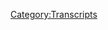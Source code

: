 {{DEFAULTSORT:
    #_TRANSCRIPT_0590:August 24, 2021
}}{{Transcript
    | title         = [[590: August 24, 2021]]
    | caption       = [https://knowledgefight.libsyn.com/590-august-24-2021 Listen to this episode on Libsyn]
    | episodeNumber = [[590: August 24, 2021|590]]
    | length        = 01:49:50
}}

{{MessageBox
    | header     = Warning: Bot Generated Content
    | text       = This transcript was automatically generated by transcription software and likely contains many mistakes and misattributions. Please check the audio for definitive quotes, attribution, and context.
    | image      = N3yvass4myg91.webp
    | imagewidth = 50px
    | id         = warning
}}

{{TranscriptBlock
    | name      = Unknown Speaker
    | timestamp = 00:00:00.000
    | text      = ReadARrior!
}}

{{TranscriptBlock
    | name      = Unknown Speaker
    | timestamp = 00:00:11.359
    | text      = knowledgefight
}}

{{TranscriptBlock
    | name      = Unknown Speaker
    | timestamp = 00:00:12.919
    | text      = Dan and Jordan I am sweating
}}

{{TranscriptBlock
    | name      = Unknown Speaker
    | timestamp = 00:00:19.100
    | text      = knowledgefight.com it's time to pray
}}

{{TranscriptBlock
    | name      = Unknown Speaker
    | timestamp = 00:00:21.579
    | text      = I have great respect for knowledgefight
}}

{{TranscriptBlock
    | name      = Unknown Speaker
    | timestamp = 00:00:23.859
    | text      = knowledgefight
}}

{{TranscriptBlock
    | name      = Unknown Speaker
    | timestamp = 00:00:24.780
    | text      = I'm sick of them posing as if they're the good guys
}}

{{TranscriptBlock
    | name      = Unknown Speaker
    | timestamp = 00:00:27.260
    | text      = saying we are the bad guys
}}

{{TranscriptBlock
    | name      = Unknown Speaker
    | timestamp = 00:00:28.980
    | text      = Knowledge Fight.
}}

{{TranscriptBlock
    | name      = Unknown Speaker
    | timestamp = 00:00:29.980
    | text      = Dan and George.
}}

{{TranscriptBlock
    | name      = Unknown Speaker
    | timestamp = 00:00:30.980
    | text      = Knowledge Fight.
}}

{{TranscriptBlock
    | name      = Unknown Speaker
    | timestamp = 00:00:31.980
    | text      = Will it work?
}}

{{TranscriptBlock
    | name      = Unknown Speaker
    | timestamp = 00:00:32.979
    | text      = Will it work?
}}

{{TranscriptBlock
    | name      = Unknown Speaker
    | timestamp = 00:00:33.979
    | text      = Will it work?
}}

{{TranscriptBlock
    | name      = Unknown Speaker
    | timestamp = 00:00:34.979
    | text      = I need.
}}

{{TranscriptBlock
    | name      = Unknown Speaker
    | timestamp = 00:00:35.979
    | text      = I need money.
}}

{{TranscriptBlock
    | name      = Unknown Speaker
    | timestamp = 00:00:36.979
    | text      = Will it work?
}}

{{TranscriptBlock
    | name      = Unknown Speaker
    | timestamp = 00:00:37.979
    | text      = Will it work?
}}

{{TranscriptBlock
    | name      = Unknown Speaker
    | timestamp = 00:00:38.979
    | text      = Will it work?
}}

{{TranscriptBlock
    | name      = Unknown Speaker
    | timestamp = 00:00:39.979
    | text      = Andy and Kansas.
}}

{{TranscriptBlock
    | name      = Unknown Speaker
    | timestamp = 00:00:40.979
    | text      = Andy and.
}}

{{TranscriptBlock
    | name      = Unknown Speaker
    | timestamp = 00:00:41.979
    | text      = Andy and.
}}

{{TranscriptBlock
    | name      = Unknown Speaker
    | timestamp = 00:00:42.979
    | text      = Stop it.
}}

{{TranscriptBlock
    | name      = Unknown Speaker
    | timestamp = 00:00:43.979
    | text      = Andy and.
}}

{{TranscriptBlock
    | name      = Unknown Speaker
    | timestamp = 00:00:44.979
    | text      = Andy and.
}}

{{TranscriptBlock
    | name      = Unknown Speaker
    | timestamp = 00:00:45.979
    | text      = Andy and.
}}

{{TranscriptBlock
    | name      = Unknown Speaker
    | timestamp = 00:00:46.979
    | text      = Andy and.
}}

{{TranscriptBlock
    | name      = Unknown Speaker
    | timestamp = 00:00:47.979
    | text      = Andy and.
}}

{{TranscriptBlock
    | name      = Unknown Speaker
    | timestamp = 00:00:48.979
    | text      = It's time to pray.
}}

{{TranscriptBlock
    | name      = Unknown Speaker
    | timestamp = 00:00:49.979
    | text      = Andy and Kansas.
}}

{{TranscriptBlock
    | name      = Unknown Speaker
    | timestamp = 00:00:50.979
    | text      = You're on the air.
}}

{{TranscriptBlock
    | name      = Unknown Speaker
    | timestamp = 00:00:51.979
    | text      = Thanks for holding us.
}}

{{TranscriptBlock
    | name      = Unknown Speaker
    | timestamp = 00:00:52.979
    | text      = Hello Alex.
}}

{{TranscriptBlock
    | name      = Unknown Speaker
    | timestamp = 00:00:53.979
    | text      = I'm a first-time caller.
}}

{{TranscriptBlock
    | name      = Unknown Speaker
    | timestamp = 00:00:54.979
    | text      = I'm a huge fan.
}}

{{TranscriptBlock
    | name      = Unknown Speaker
    | timestamp = 00:00:55.979
    | text      = I love your work.
}}

{{TranscriptBlock
    | name      = Unknown Speaker
    | timestamp = 00:00:56.979
    | text      = Knowledge Fight.
}}

{{TranscriptBlock
    | name      = Unknown Speaker
    | timestamp = 00:00:57.979
    | text      = I love you.
}}

{{TranscriptBlock
    | name      = Unknown Speaker
    | timestamp = 00:00:58.979
    | text      = Hey everybody.
}}

{{TranscriptBlock
    | name      = Unknown Speaker
    | timestamp = 00:00:59.979
    | text      = Welcome back to Knowledge Fight.
}}

{{TranscriptBlock
    | name      = Unknown Speaker
    | timestamp = 00:01:00.979
    | text      = I'm Dan.
}}

{{TranscriptBlock
    | name      = Unknown Speaker
    | timestamp = 00:01:01.979
    | text      = I'm Jordan.
}}

{{TranscriptBlock
    | name      = Unknown Speaker
    | timestamp = 00:01:02.979
    | text      = We're a couple dudes.
}}

{{TranscriptBlock
    | name      = Unknown Speaker
    | timestamp = 00:01:03.979
    | text      = We like to sit around, worship at the altar of Selene and talk a little bit about Alex
}}

{{TranscriptBlock
    | name      = Unknown Speaker
    | timestamp = 00:01:05.659
    | text      = Jones.
}}

{{TranscriptBlock
    | name      = Unknown Speaker
    | timestamp = 00:01:06.659
    | text      = Oh indeed we are Dan.
}}

{{TranscriptBlock
    | name      = Unknown Speaker
    | timestamp = 00:01:07.659
    | text      = Jordan.
}}

{{TranscriptBlock
    | name      = Unknown Speaker
    | timestamp = 00:01:08.659
    | text      = Dan.
}}

{{TranscriptBlock
    | name      = Unknown Speaker
    | timestamp = 00:01:09.659
    | text      = Jordan.
}}

{{TranscriptBlock
    | name      = Unknown Speaker
    | timestamp = 00:01:10.659
    | text      = Quick question for you.
}}

{{TranscriptBlock
    | name      = Unknown Speaker
    | timestamp = 00:01:11.659
    | text      = What's up?
}}

{{TranscriptBlock
    | name      = Unknown Speaker
    | timestamp = 00:01:12.659
    | text      = What's your bright spot today?
}}

{{TranscriptBlock
    | name      = Unknown Speaker
    | timestamp = 00:01:13.659
    | text      = My bright spot today Jordan is being wrong and it being okay.
}}

{{TranscriptBlock
    | name      = Unknown Speaker
    | timestamp = 00:01:18.659
    | text      = This is our after Sesame Street episode right here.
}}

{{TranscriptBlock
    | name      = Unknown Speaker
    | timestamp = 00:01:21.459
    | text      = Maybe.
}}

{{TranscriptBlock
    | name      = Unknown Speaker
    | timestamp = 00:01:22.459
    | text      = Okay.
}}

{{TranscriptBlock
    | name      = Unknown Speaker
    | timestamp = 00:01:23.459
    | text      = But there's, there's a, you know, there's something in life that sometimes things are,
}}

{{TranscriptBlock
    | name      = Unknown Speaker
    | timestamp = 00:01:27.019
    | text      = you know, you're afraid of or that you worry about and then it's not really that big a
}}

{{TranscriptBlock
    | name      = Unknown Speaker
    | timestamp = 00:01:30.459
    | text      = deal.
}}

{{TranscriptBlock
    | name      = Unknown Speaker
    | timestamp = 00:01:31.459
    | text      = Sure.
}}

{{TranscriptBlock
    | name      = Unknown Speaker
    | timestamp = 00:01:32.459
    | text      = You're okay.
}}

{{TranscriptBlock
    | name      = Unknown Speaker
    | timestamp = 00:01:33.459
    | text      = Yeah.
}}

{{TranscriptBlock
    | name      = Unknown Speaker
    | timestamp = 00:01:34.459
    | text      = Like I remember when you start doing standup one of the best things that can happen is
}}

{{TranscriptBlock
    | name      = Unknown Speaker
    | timestamp = 00:01:36.299
    | text      = your first bomb and you're really, really worried about it but then you go through it.
}}

{{TranscriptBlock
    | name      = Unknown Speaker
    | timestamp = 00:01:40.099
    | text      = How do you do it?
}}

{{TranscriptBlock
    | name      = Unknown Speaker
    | timestamp = 00:01:41.099
    | text      = How do they live like this?
}}

{{TranscriptBlock
    | name      = Unknown Speaker
    | timestamp = 00:01:42.299
    | text      = Yeah, yeah.
}}

{{TranscriptBlock
    | name      = Unknown Speaker
    | timestamp = 00:01:43.299
    | text      = You go through it and you experience how horrible it can be to be on stage and be like, I, they
}}

{{TranscriptBlock
    | name      = Unknown Speaker
    | timestamp = 00:01:47.620
    | text      = hate me.
}}

{{TranscriptBlock
    | name      = Unknown Speaker
    | timestamp = 00:01:48.620
    | text      = Yeah.
}}

{{TranscriptBlock
    | name      = Unknown Speaker
    | timestamp = 00:01:49.620
    | text      = Nothing is happening here.
}}

{{TranscriptBlock
    | name      = Unknown Speaker
    | timestamp = 00:01:50.620
    | text      = I'm failing.
}}

{{TranscriptBlock
    | name      = Unknown Speaker
    | timestamp = 00:01:51.620
    | text      = These people genuinely hate me personally.
}}

{{TranscriptBlock
    | name      = Unknown Speaker
    | timestamp = 00:01:52.620
    | text      = And then you go to bed and you wake up the next day and you're fine.
}}

{{TranscriptBlock
    | name      = Unknown Speaker
    | timestamp = 00:01:55.439
    | text      = You know, like it, and I had the, I had the sort of a reminder of that experience on our
}}

{{TranscriptBlock
    | name      = Unknown Speaker
    | timestamp = 00:02:00.420
    | text      = last episode.
}}

{{TranscriptBlock
    | name      = Unknown Speaker
    | timestamp = 00:02:04.099
    | text      = I thank the people who caught this because it was cripplingly embarrassing.
}}

{{TranscriptBlock
    | name      = Unknown Speaker
    | timestamp = 00:02:09.659
    | text      = Crucial error.
}}

{{TranscriptBlock
    | name      = Unknown Speaker
    | timestamp = 00:02:12.300
    | text      = On our last episode, Alex was talking about North Vietnam and I swear I could, I heard
}}

{{TranscriptBlock
    | name      = Unknown Speaker
    | timestamp = 00:02:18.460
    | text      = him say North Korea and I responded as if he had.
}}

{{TranscriptBlock
    | name      = Unknown Speaker
    | timestamp = 00:02:21.780
    | text      = I know.
}}

{{TranscriptBlock
    | name      = Unknown Speaker
    | timestamp = 00:02:22.780
    | text      = And oh my God, that was embarrassing.
}}

{{TranscriptBlock
    | name      = Unknown Speaker
    | timestamp = 00:02:24.539
    | text      = Hey, I went along with you, so eggs on my face as well.
}}

{{TranscriptBlock
    | name      = Unknown Speaker
    | timestamp = 00:02:27.580
    | text      = Yeah.
}}

{{TranscriptBlock
    | name      = Unknown Speaker
    | timestamp = 00:02:28.580
    | text      = You're bad QA.
}}

{{TranscriptBlock
    | name      = Unknown Speaker
    | timestamp = 00:02:29.580
    | text      = Yeah.
}}

{{TranscriptBlock
    | name      = Unknown Speaker
    | timestamp = 00:02:30.580
    | text      = I'm, I'm a bad helper.
}}

{{TranscriptBlock
    | name      = Unknown Speaker
    | timestamp = 00:02:31.580
    | text      = I'm, I'm here for support and that means not getting in the way.
}}

{{TranscriptBlock
    | name      = Unknown Speaker
    | timestamp = 00:02:34.060
    | text      = I've tried to sort of like analyze where that happened, like where that disconnect happened
}}

{{TranscriptBlock
    | name      = Unknown Speaker
    | timestamp = 00:02:39.860
    | text      = because I know the difference between North Vietnam and North Korea.
}}

{{TranscriptBlock
    | name      = Unknown Speaker
    | timestamp = 00:02:42.819
    | text      = What?
}}

{{TranscriptBlock
    | name      = Unknown Speaker
    | timestamp = 00:02:43.819
    | text      = Um, I think, I think I've been listening to a bit of that 2003 stuff and he's singularly
}}

{{TranscriptBlock
    | name      = Unknown Speaker
    | timestamp = 00:02:49.939
    | text      = preoccupied with war with North Korea at the time.
}}

{{TranscriptBlock
    | name      = Unknown Speaker
    | timestamp = 00:02:52.259
    | text      = Right.
}}

{{TranscriptBlock
    | name      = Unknown Speaker
    | timestamp = 00:02:53.259
    | text      = And he's just in that, that space where if he has, he says North, it's going to be North
}}

{{TranscriptBlock
    | name      = Unknown Speaker
    | timestamp = 00:02:57.219
    | text      = Korea.
}}

{{TranscriptBlock
    | name      = Unknown Speaker
    | timestamp = 00:02:58.219
    | text      = Yeah.
}}

{{TranscriptBlock
    | name      = Unknown Speaker
    | timestamp = 00:02:59.219
    | text      = And I, I, it's a, it's pretty remarkable to me that that experience of realizing, oh my
}}

{{TranscriptBlock
    | name      = Unknown Speaker
    | timestamp = 00:03:03.539
    | text      = God.
}}

{{TranscriptBlock
    | name      = Unknown Speaker
    | timestamp = 00:03:04.539
    | text      = Yeah.
}}

{{TranscriptBlock
    | name      = Unknown Speaker
    | timestamp = 00:03:05.539
    | text      = I just, I couldn't hear him say the right words.
}}

{{TranscriptBlock
    | name      = Unknown Speaker
    | timestamp = 00:03:07.979
    | text      = Yeah.
}}

{{TranscriptBlock
    | name      = Unknown Speaker
    | timestamp = 00:03:08.979
    | text      = Crazy.
}}

{{TranscriptBlock
    | name      = Unknown Speaker
    | timestamp = 00:03:09.979
    | text      = Yeah.
}}

{{TranscriptBlock
    | name      = Unknown Speaker
    | timestamp = 00:03:10.979
    | text      = No, it's weird.
}}

{{TranscriptBlock
    | name      = Unknown Speaker
    | timestamp = 00:03:11.979
    | text      = It's a, but you know what, it's fine.
}}

{{TranscriptBlock
    | name      = Unknown Speaker
    | timestamp = 00:03:12.979
    | text      = It's fine.
}}

{{TranscriptBlock
    | name      = Unknown Speaker
    | timestamp = 00:03:13.979
    | text      = Nothing.
}}

{{TranscriptBlock
    | name      = Unknown Speaker
    | timestamp = 00:03:14.979
    | text      = Nobody's dead.
}}

{{TranscriptBlock
    | name      = Unknown Speaker
    | timestamp = 00:03:15.979
    | text      = Nobody's, nobody's hurt.
}}

{{TranscriptBlock
    | name      = Unknown Speaker
    | timestamp = 00:03:16.979
    | text      = Everybody's a, everybody's doing just fine.
}}

{{TranscriptBlock
    | name      = Unknown Speaker
    | timestamp = 00:03:17.979
    | text      = And thank you to the folks who emailed me about it.
}}

{{TranscriptBlock
    | name      = Unknown Speaker
    | timestamp = 00:03:20.099
    | text      = Another bright spot.
}}

{{TranscriptBlock
    | name      = Unknown Speaker
    | timestamp = 00:03:21.099
    | text      = The people aren't real mean.
}}

{{TranscriptBlock
    | name      = Unknown Speaker
    | timestamp = 00:03:22.099
    | text      = That is a big bright spot.
}}

{{TranscriptBlock
    | name      = Unknown Speaker
    | timestamp = 00:03:24.340
    | text      = Yeah.
}}

{{TranscriptBlock
    | name      = Unknown Speaker
    | timestamp = 00:03:25.340
    | text      = Hey, douchebag!
}}

{{TranscriptBlock
    | name      = Unknown Speaker
    | timestamp = 00:03:26.340
    | text      = This is North Vietnam!
}}

{{TranscriptBlock
    | name      = Unknown Speaker
    | timestamp = 00:03:28.340
    | text      = Yeah.
}}

{{TranscriptBlock
    | name      = Unknown Speaker
    | timestamp = 00:03:29.340
    | text      = No, everybody was like, hey, I'm sure this was a normal accident that happens.
}}

{{TranscriptBlock
    | name      = Unknown Speaker
    | timestamp = 00:03:32.539
    | text      = We all make mistakes all the time.
}}

{{TranscriptBlock
    | name      = Unknown Speaker
    | timestamp = 00:03:34.259
    | text      = And for the sake of total transparency, I'm bringing this up now because I cut it out
}}

{{TranscriptBlock
    | name      = Unknown Speaker
    | timestamp = 00:03:37.759
    | text      = of the past episode, the last episode and reposted it because I kind of felt like, I
}}

{{TranscriptBlock
    | name      = Unknown Speaker
    | timestamp = 00:03:43.419
    | text      = know how this goes.
}}

{{TranscriptBlock
    | name      = Unknown Speaker
    | timestamp = 00:03:44.419
    | text      = Like, I'll still get emails about Chumbawamba.
}}

{{TranscriptBlock
    | name      = Unknown Speaker
    | timestamp = 00:03:47.020
    | text      = Yeah.
}}

{{TranscriptBlock
    | name      = Unknown Speaker
    | timestamp = 00:03:48.020
    | text      = Like, I don't, I don't want to.
}}

{{TranscriptBlock
    | name      = Unknown Speaker
    | timestamp = 00:03:49.620
    | text      = They ever correct that they thought they were Nazis and it's like, yes, we got there.
}}

{{TranscriptBlock
    | name      = Unknown Speaker
    | timestamp = 00:03:53.060
    | text      = Yeah, yeah.
}}

{{TranscriptBlock
    | name      = Unknown Speaker
    | timestamp = 00:03:54.060
    | text      = Listen to the next episode.
}}

{{TranscriptBlock
    | name      = Unknown Speaker
    | timestamp = 00:03:55.060
    | text      = We got there.
}}

{{TranscriptBlock
    | name      = Unknown Speaker
    | timestamp = 00:03:56.060
    | text      = Yeah.
}}

{{TranscriptBlock
    | name      = Unknown Speaker
    | timestamp = 00:03:57.060
    | text      = I just don't want to have more lightning rods for that.
}}

{{TranscriptBlock
    | name      = Unknown Speaker
    | timestamp = 00:03:59.020
    | text      = So just call myself out and cut it out of the episode.
}}

{{TranscriptBlock
    | name      = Unknown Speaker
    | timestamp = 00:04:02.419
    | text      = Asked and answered.
}}

{{TranscriptBlock
    | name      = Unknown Speaker
    | timestamp = 00:04:03.419
    | text      = Move forward.
}}

{{TranscriptBlock
    | name      = Unknown Speaker
    | timestamp = 00:04:04.419
    | text      = Yeah.
}}

{{TranscriptBlock
    | name      = Unknown Speaker
    | timestamp = 00:04:05.419
    | text      = We're all past it.
}}

{{TranscriptBlock
    | name      = Unknown Speaker
    | timestamp = 00:04:06.419
    | text      = What's your bright spot?
}}

{{TranscriptBlock
    | name      = Unknown Speaker
    | timestamp = 00:04:07.419
    | text      = My bright spot, Dan, is I got my new tattoo.
}}

{{TranscriptBlock
    | name      = Unknown Speaker
    | timestamp = 00:04:08.419
    | text      = Looks great.
}}

{{TranscriptBlock
    | name      = Unknown Speaker
    | timestamp = 00:04:09.419
    | text      = It's really, really great.
}}

{{TranscriptBlock
    | name      = Unknown Speaker
    | timestamp = 00:04:10.419
    | text      = I was, this is, so I've got probably, you know, 15 to 20, somewhere in that range.
}}

{{TranscriptBlock
    | name      = Unknown Speaker
    | timestamp = 00:04:16.100
    | text      = Sure.
}}

{{TranscriptBlock
    | name      = Unknown Speaker
    | timestamp = 00:04:17.100
    | text      = A lot of birds.
}}

{{TranscriptBlock
    | name      = Unknown Speaker
    | timestamp = 00:04:18.100
    | text      = It's like nine or nine different artists.
}}

{{TranscriptBlock
    | name      = Unknown Speaker
    | timestamp = 00:04:19.779
    | text      = This was the first guy where I was like, oh, this is not a guy who does just tattoos.
}}

{{TranscriptBlock
    | name      = Unknown Speaker
    | timestamp = 00:04:25.500
    | text      = This is not a tattoo guy.
}}

{{TranscriptBlock
    | name      = Unknown Speaker
    | timestamp = 00:04:26.699
    | text      = This is a, he's like sponsored by people and like, this is a guy.
}}

{{TranscriptBlock
    | name      = Unknown Speaker
    | timestamp = 00:04:31.259
    | text      = And as he was doing the tattoo, you know how sometimes you're like, oh, what's that?
}}

{{TranscriptBlock
    | name      = Unknown Speaker
    | timestamp = 00:04:35.500
    | text      = There's not that much of a big difference between, you know, that kind of, and it's
}}

{{TranscriptBlock
    | name      = Unknown Speaker
    | timestamp = 00:04:39.100
    | text      = like, this is a 95 mile an hour fastball against an 80 mile an hour where you're like, oh,
}}

{{TranscriptBlock
    | name      = Unknown Speaker
    | timestamp = 00:04:44.220
    | text      = okay, there's a whole different world here.
}}

{{TranscriptBlock
    | name      = Unknown Speaker
    | timestamp = 00:04:46.459
    | text      = I got it.
}}

{{TranscriptBlock
    | name      = Unknown Speaker
    | timestamp = 00:04:47.459
    | text      = This is my craft.
}}

{{TranscriptBlock
    | name      = Unknown Speaker
    | timestamp = 00:04:48.459
    | text      = Yeah, yeah, yeah.
}}

{{TranscriptBlock
    | name      = Unknown Speaker
    | timestamp = 00:04:49.459
    | text      = This is my guy now.
}}

{{TranscriptBlock
    | name      = Unknown Speaker
    | timestamp = 00:04:50.459
    | text      = He was amazing.
}}

{{TranscriptBlock
    | name      = Unknown Speaker
    | timestamp = 00:04:51.459
    | text      = But, you know, an 80 mile an hour fastball can still.
}}

{{TranscriptBlock
    | name      = Unknown Speaker
    | timestamp = 00:04:54.540
    | text      = Still great.
}}

{{TranscriptBlock
    | name      = Unknown Speaker
    | timestamp = 00:04:55.540
    | text      = I love all my other tattoos too.
}}

{{TranscriptBlock
    | name      = Unknown Speaker
    | timestamp = 00:04:56.540
    | text      = You can still strike out.
}}

{{TranscriptBlock
    | name      = Unknown Speaker
    | timestamp = 00:04:57.540
    | text      = I love all my other tattoos too.
}}

{{TranscriptBlock
    | name      = Unknown Speaker
    | timestamp = 00:04:58.819
    | text      = They're fantastic.
}}

{{TranscriptBlock
    | name      = Unknown Speaker
    | timestamp = 00:04:59.819
    | text      = They really are great, but this guy was so fucking good.
}}

{{TranscriptBlock
    | name      = Unknown Speaker
    | timestamp = 00:05:02.500
    | text      = I mean, the alternative to it too would have been like, you're not happy with it.
}}

{{TranscriptBlock
    | name      = Unknown Speaker
    | timestamp = 00:05:07.100
    | text      = And so I'm glad that this is the, yeah, it worked out real well.
}}

{{TranscriptBlock
    | name      = Unknown Speaker
    | timestamp = 00:05:09.220
    | text      = This is the followup.
}}

{{TranscriptBlock
    | name      = Unknown Speaker
    | timestamp = 00:05:10.220
    | text      = I would have been happy with it because, because what I did was mirroring the other side, right?
}}

{{TranscriptBlock
    | name      = Unknown Speaker
    | timestamp = 00:05:14.220
    | text      = So it seems it was, it's fairly simple to just go, okay, well, he wants something like
}}

{{TranscriptBlock
    | name      = Unknown Speaker
    | timestamp = 00:05:18.459
    | text      = that.
}}

{{TranscriptBlock
    | name      = Unknown Speaker
    | timestamp = 00:05:19.459
    | text      = Bird on the wrist, bird on the other side of the wrist.
}}

{{TranscriptBlock
    | name      = Unknown Speaker
    | timestamp = 00:05:21.300
    | text      = Exactly.
}}

{{TranscriptBlock
    | name      = Unknown Speaker
    | timestamp = 00:05:22.300
    | text      = And then, but the way that he just handled the coloring and the shading and the way that
}}

{{TranscriptBlock
    | name      = Unknown Speaker
    | timestamp = 00:05:26.220
    | text      = he put all that together.
}}

{{TranscriptBlock
    | name      = Unknown Speaker
    | timestamp = 00:05:27.660
    | text      = Just so good.
}}

{{TranscriptBlock
    | name      = Unknown Speaker
    | timestamp = 00:05:28.660
    | text      = I'm excited to see you in it.
}}

{{TranscriptBlock
    | name      = Unknown Speaker
    | timestamp = 00:05:29.660
    | text      = The plastic comes off.
}}

{{TranscriptBlock
    | name      = Unknown Speaker
    | timestamp = 00:05:30.660
    | text      = Yeah, yeah, yeah.
}}

{{TranscriptBlock
    | name      = Unknown Speaker
    | timestamp = 00:05:31.660
    | text      = Um, so Jordan, today we are going to be talking a little bit about the present day of Alex
}}

{{TranscriptBlock
    | name      = Unknown Speaker
    | timestamp = 00:05:35.540
    | text      = Jones's show.
}}

{{TranscriptBlock
    | name      = Unknown Speaker
    | timestamp = 00:05:36.540
    | text      = We're going to be talking about August 24th.
}}

{{TranscriptBlock
    | name      = Unknown Speaker
    | timestamp = 00:05:40.019
    | text      = I was so ready for it.
}}

{{TranscriptBlock
    | name      = Unknown Speaker
    | timestamp = 00:05:41.379
    | text      = Ah, so close!
}}

{{TranscriptBlock
    | name      = Unknown Speaker
    | timestamp = 00:05:45.500
    | text      = How old are we?
}}

{{TranscriptBlock
    | name      = Unknown Speaker
    | timestamp = 00:05:46.500
    | text      = I don't know, quite, quite immature, whatever the answer is.
}}

{{TranscriptBlock
    | name      = Unknown Speaker
    | timestamp = 00:05:51.500
    | text      = Um, so this is, uh, this is this week and I wanted to check in, see how things were
}}

{{TranscriptBlock
    | name      = Unknown Speaker
    | timestamp = 00:05:56.699
    | text      = going.
}}

{{TranscriptBlock
    | name      = Unknown Speaker
    | timestamp = 00:05:57.699
    | text      = You know, this is Tuesday.
}}

{{TranscriptBlock
    | name      = Unknown Speaker
    | timestamp = 00:05:58.699
    | text      = Uh, Alex is, uh, coming off of a very disappointing, uh, uh, Trump rally where he said that people
}}

{{TranscriptBlock
    | name      = Unknown Speaker
    | timestamp = 00:06:05.139
    | text      = should get vaccinated.
}}

{{TranscriptBlock
    | name      = Unknown Speaker
    | timestamp = 00:06:06.139
    | text      = Yep.
}}

{{TranscriptBlock
    | name      = Unknown Speaker
    | timestamp = 00:06:07.139
    | text      = Yep.
}}

{{TranscriptBlock
    | name      = Unknown Speaker
    | timestamp = 00:06:08.139
    | text      = Alex is not happy about that.
}}

{{TranscriptBlock
    | name      = Unknown Speaker
    | timestamp = 00:06:09.139
    | text      = I wonder why.
}}

{{TranscriptBlock
    | name      = Unknown Speaker
    | timestamp = 00:06:10.139
    | text      = He doesn't like vaccines.
}}

{{TranscriptBlock
    | name      = Unknown Speaker
    | timestamp = 00:06:11.139
    | text      = Insaniously, Owen Schroyer has turned himself into the, the, the feds.
}}

{{TranscriptBlock
    | name      = Unknown Speaker
    | timestamp = 00:06:14.980
    | text      = I don't know.
}}

{{TranscriptBlock
    | name      = Unknown Speaker
    | timestamp = 00:06:17.060
    | text      = I do like, I do like the idea of Trump being like in this head space of like, why are all
}}

{{TranscriptBlock
    | name      = Unknown Speaker
    | timestamp = 00:06:22.779
    | text      = these idiots mad at me?
}}

{{TranscriptBlock
    | name      = Unknown Speaker
    | timestamp = 00:06:24.060
    | text      = I just told them to get the vaccine.
}}

{{TranscriptBlock
    | name      = Unknown Speaker
    | timestamp = 00:06:25.699
    | text      = Like clearly having no idea that this is entirely his fault.
}}

{{TranscriptBlock
    | name      = Unknown Speaker
    | timestamp = 00:06:28.939
    | text      = You know, like he's just so dumb.
}}

{{TranscriptBlock
    | name      = Unknown Speaker
    | timestamp = 00:06:30.860
    | text      = He's like, what are you guys being stupid about?
}}

{{TranscriptBlock
    | name      = Unknown Speaker
    | timestamp = 00:06:33.180
    | text      = Yeah.
}}

{{TranscriptBlock
    | name      = Unknown Speaker
    | timestamp = 00:06:34.180
    | text      = Can't believe it.
}}

{{TranscriptBlock
    | name      = Unknown Speaker
    | timestamp = 00:06:35.180
    | text      = Insane.
}}

{{TranscriptBlock
    | name      = Unknown Speaker
    | timestamp = 00:06:36.180
    | text      = Um, so I mean, look, you, you, you, you encourage an audience in a certain direction and then
}}

{{TranscriptBlock
    | name      = Unknown Speaker
    | timestamp = 00:06:40.579
    | text      = you directly contradict what they believe you to believe.
}}

{{TranscriptBlock
    | name      = Unknown Speaker
    | timestamp = 00:06:44.259
    | text      = Yeah.
}}

{{TranscriptBlock
    | name      = Unknown Speaker
    | timestamp = 00:06:45.259
    | text      = And then sometimes they're going to boo you.
}}

{{TranscriptBlock
    | name      = Unknown Speaker
    | timestamp = 00:06:46.259
    | text      = They get real mad.
}}

{{TranscriptBlock
    | name      = Unknown Speaker
    | timestamp = 00:06:47.259
    | text      = Yeah.
}}

{{TranscriptBlock
    | name      = Unknown Speaker
    | timestamp = 00:06:48.259
    | text      = They don't like it.
}}

{{TranscriptBlock
    | name      = Unknown Speaker
    | timestamp = 00:06:49.259
    | text      = They get real mad.
}}

{{TranscriptBlock
    | name      = Unknown Speaker
    | timestamp = 00:06:50.259
    | text      = Um, so we're going to get to business on the 24th, but before we do, Jordan, let's take
}}

{{TranscriptBlock
    | name      = Unknown Speaker
    | timestamp = 00:06:51.879
    | text      = a little moment.
}}

{{TranscriptBlock
    | name      = Unknown Speaker
    | timestamp = 00:06:52.879
    | text      = Say hello to some wonks.
}}

{{TranscriptBlock
    | name      = Unknown Speaker
    | timestamp = 00:06:53.879
    | text      = Oh, that's a great idea.
}}

{{TranscriptBlock
    | name      = Unknown Speaker
    | timestamp = 00:06:54.879
    | text      = So first, zebra one, uh, thank you so much.
}}

{{TranscriptBlock
    | name      = Unknown Speaker
    | timestamp = 00:06:57.300
    | text      = You are now a policy wonk.
}}

{{TranscriptBlock
    | name      = Unknown Speaker
    | timestamp = 00:06:59.120
    | text      = I'm a policy wonk.
}}

{{TranscriptBlock
    | name      = Unknown Speaker
    | timestamp = 00:07:00.120
    | text      = Thanks zebra one.
}}

{{TranscriptBlock
    | name      = Unknown Speaker
    | timestamp = 00:07:01.220
    | text      = This is a correction from last time.
}}

{{TranscriptBlock
    | name      = Unknown Speaker
    | timestamp = 00:07:02.660
    | text      = Okay.
}}

{{TranscriptBlock
    | name      = Unknown Speaker
    | timestamp = 00:07:03.660
    | text      = Actually we had somebody that I forgot the, uh, the sort of subtitle of their name.
}}

{{TranscriptBlock
    | name      = Unknown Speaker
    | timestamp = 00:07:08.420
    | text      = Oh yeah.
}}

{{TranscriptBlock
    | name      = Unknown Speaker
    | timestamp = 00:07:09.420
    | text      = No, no, no, no.
}}

{{TranscriptBlock
    | name      = Unknown Speaker
    | timestamp = 00:07:12.220
    | text      = This is rapture princess versus Obama Decepticon.
}}

{{TranscriptBlock
    | name      = Unknown Speaker
    | timestamp = 00:07:15.459
    | text      = And then the tagline or the, the subtitle battle for the altar of Selene.
}}

{{TranscriptBlock
    | name      = Unknown Speaker
    | timestamp = 00:07:19.459
    | text      = Thank you so much.
}}

{{TranscriptBlock
    | name      = Unknown Speaker
    | timestamp = 00:07:20.459
    | text      = You're now policy wonk.
}}

{{TranscriptBlock
    | name      = Unknown Speaker
    | timestamp = 00:07:21.459
    | text      = I'm a policy wonk.
}}

{{TranscriptBlock
    | name      = Unknown Speaker
    | timestamp = 00:07:22.459
    | text      = Thank you very much.
}}

{{TranscriptBlock
    | name      = Unknown Speaker
    | timestamp = 00:07:23.459
    | text      = Uh, next Paul's roommate, Nick.
}}

{{TranscriptBlock
    | name      = Unknown Speaker
    | timestamp = 00:07:24.860
    | text      = Thank you so much.
}}

{{TranscriptBlock
    | name      = Unknown Speaker
    | timestamp = 00:07:25.860
    | text      = You're now policy wonk.
}}

{{TranscriptBlock
    | name      = Unknown Speaker
    | timestamp = 00:07:26.860
    | text      = I'm a policy wonk.
}}

{{TranscriptBlock
    | name      = Unknown Speaker
    | timestamp = 00:07:27.860
    | text      = Thanks Paul's roommate, Nick.
}}

{{TranscriptBlock
    | name      = Unknown Speaker
    | timestamp = 00:07:28.860
    | text      = Thank you.
}}

{{TranscriptBlock
    | name      = Unknown Speaker
    | timestamp = 00:07:29.860
    | text      = Uh, this is a name that people, uh, behind it thought it would be really funny to hear
}}

{{TranscriptBlock
    | name      = Unknown Speaker
    | timestamp = 00:07:34.060
    | text      = me try and say, so, uh, so thank you so much.
}}

{{TranscriptBlock
    | name      = Unknown Speaker
    | timestamp = 00:07:37.420
    | text      = El podcast blanco de la Nueva ultra do rich director.
}}

{{TranscriptBlock
    | name      = Unknown Speaker
    | timestamp = 00:07:42.379
    | text      = I was so close.
}}

{{TranscriptBlock
    | name      = Unknown Speaker
    | timestamp = 00:07:43.459
    | text      = You were really doing great.
}}

{{TranscriptBlock
    | name      = Unknown Speaker
    | timestamp = 00:07:44.459
    | text      = You're now policy wonk.
}}

{{TranscriptBlock
    | name      = Unknown Speaker
    | timestamp = 00:07:45.860
    | text      = I'm a policy wonk.
}}

{{TranscriptBlock
    | name      = Unknown Speaker
    | timestamp = 00:07:46.860
    | text      = Thank you very much.
}}

{{TranscriptBlock
    | name      = Unknown Speaker
    | timestamp = 00:07:47.860
    | text      = And finally got a technocrat out there and that's a, I listened to KN.
}}

{{TranscriptBlock
    | name      = Unknown Speaker
    | timestamp = 00:07:51.259
    | text      = I think that's knowledge fight, but most people abbreviate it KF, but I'm not going to judge.
}}

{{TranscriptBlock
    | name      = Unknown Speaker
    | timestamp = 00:07:54.779
    | text      = Don't worry about it.
}}

{{TranscriptBlock
    | name      = Unknown Speaker
    | timestamp = 00:07:55.779
    | text      = I listened to KN in bed and now I can't fall asleep without Dan's silky voice and Jordan's
}}

{{TranscriptBlock
    | name      = Unknown Speaker
    | timestamp = 00:07:59.300
    | text      = yelling.
}}

{{TranscriptBlock
    | name      = Unknown Speaker
    | timestamp = 00:08:00.300
    | text      = Thank you so much.
}}

{{TranscriptBlock
    | name      = Unknown Speaker
    | timestamp = 00:08:01.300
    | text      = You are now technocrat.
}}

{{TranscriptBlock
    | name      = Unknown Speaker
    | timestamp = 00:08:02.300
    | text      = I'm a policy wonk.
}}

{{TranscriptBlock
    | name      = Unknown Speaker
    | timestamp = 00:08:03.300
    | text      = Crikey mate.
}}

{{TranscriptBlock
    | name      = Unknown Speaker
    | timestamp = 00:08:04.300
    | text      = That's fantastic.
}}

{{TranscriptBlock
    | name      = Unknown Speaker
    | timestamp = 00:08:05.300
    | text      = Have yourself a brew.
}}

{{TranscriptBlock
    | name      = Unknown Speaker
    | timestamp = 00:08:06.300
    | text      = How's your 401k doing, bro?
}}

{{TranscriptBlock
    | name      = Unknown Speaker
    | timestamp = 00:08:07.300
    | text      = We got to go full tilt boogie on this Watson.
}}

{{TranscriptBlock
    | name      = Unknown Speaker
    | timestamp = 00:08:09.339
    | text      = All right, let's just get down to business.
}}

{{TranscriptBlock
    | name      = Unknown Speaker
    | timestamp = 00:08:11.180
    | text      = We ain't making that money off that heroin.
}}

{{TranscriptBlock
    | name      = Unknown Speaker
    | timestamp = 00:08:13.259
    | text      = Why are you pimps so good?
}}

{{TranscriptBlock
    | name      = Unknown Speaker
    | timestamp = 00:08:15.180
    | text      = My neck is freakishly large.
}}

{{TranscriptBlock
    | name      = Unknown Speaker
    | timestamp = 00:08:16.819
    | text      = I declare info war on you.
}}

{{TranscriptBlock
    | name      = Unknown Speaker
    | timestamp = 00:08:19.459
    | text      = Thank you so much.
}}

{{TranscriptBlock
    | name      = Unknown Speaker
    | timestamp = 00:08:20.459
    | text      = Stop listening to this.
}}

{{TranscriptBlock
    | name      = Unknown Speaker
    | timestamp = 00:08:21.459
    | text      = When you go to bed, I was going to say that must be, that would be like if we sold a tape
}}

{{TranscriptBlock
    | name      = Unknown Speaker
    | timestamp = 00:08:26.339
    | text      = of ocean waves, occasionally punctuated by a pterodactyl screaming.
}}

{{TranscriptBlock
    | name      = Unknown Speaker
    | timestamp = 00:08:30.259
    | text      = Yeah, yeah.
}}

{{TranscriptBlock
    | name      = Unknown Speaker
    | timestamp = 00:08:31.259
    | text      = Hold on, hold on.
}}

{{TranscriptBlock
    | name      = Unknown Speaker
    | timestamp = 00:08:32.259
    | text      = I'm going to do something.
}}

{{TranscriptBlock
    | name      = Unknown Speaker
    | timestamp = 00:08:34.220
    | text      = Have a sweet dream, go to sleep.
}}

{{TranscriptBlock
    | name      = Unknown Speaker
    | timestamp = 00:08:38.419
    | text      = You're at peace.
}}

{{TranscriptBlock
    | name      = Unknown Speaker
    | timestamp = 00:08:39.419
    | text      = Wake up!
}}

{{TranscriptBlock
    | name      = Unknown Speaker
    | timestamp = 00:08:40.419
    | text      = Caw!
}}

{{TranscriptBlock
    | name      = Unknown Speaker
    | timestamp = 00:08:41.419
    | text      = Caw!
}}

{{TranscriptBlock
    | name      = Unknown Speaker
    | timestamp = 00:08:42.419
    | text      = Caw!
}}

{{TranscriptBlock
    | name      = Unknown Speaker
    | timestamp = 00:08:43.419
    | text      = Caw!
}}

{{TranscriptBlock
    | name      = Unknown Speaker
    | timestamp = 00:08:44.419
    | text      = Caw!
}}

{{TranscriptBlock
    | name      = Unknown Speaker
    | timestamp = 00:08:45.419
    | text      = So also I'd like to say thank you to someone who has added to Selene's family.
}}

{{TranscriptBlock
    | name      = Unknown Speaker
    | timestamp = 00:08:49.539
    | text      = Todd out there.
}}

{{TranscriptBlock
    | name      = Unknown Speaker
    | timestamp = 00:08:50.779
    | text      = Todd D. That makes three Ds at the end.
}}

{{TranscriptBlock
    | name      = Unknown Speaker
    | timestamp = 00:08:53.539
    | text      = Three Ds and yeah, yeah, yeah.
}}

{{TranscriptBlock
    | name      = Unknown Speaker
    | timestamp = 00:08:56.620
    | text      = Todd has adopted a, I wrote it out phonetically.
}}

{{TranscriptBlock
    | name      = Unknown Speaker
    | timestamp = 00:09:02.179
    | text      = It's a pangolin.
}}

{{TranscriptBlock
    | name      = Unknown Speaker
    | timestamp = 00:09:03.179
    | text      = Pangolin, yes.
}}

{{TranscriptBlock
    | name      = Unknown Speaker
    | timestamp = 00:09:04.179
    | text      = It's a pangolin.
}}

{{TranscriptBlock
    | name      = Unknown Speaker
    | timestamp = 00:09:05.179
    | text      = Sounds like penguin.
}}

{{TranscriptBlock
    | name      = Unknown Speaker
    | timestamp = 00:09:06.179
    | text      = It sounds like penguin but it's not penguin, it's pangolin.
}}

{{TranscriptBlock
    | name      = Unknown Speaker
    | timestamp = 00:09:08.779
    | text      = For some reason whenever I see that word I want to add like two syllables in the middle
}}

{{TranscriptBlock
    | name      = Unknown Speaker
    | timestamp = 00:09:12.500
    | text      = of it.
}}

{{TranscriptBlock
    | name      = Unknown Speaker
    | timestamp = 00:09:13.500
    | text      = Pangolin.
}}

{{TranscriptBlock
    | name      = Unknown Speaker
    | timestamp = 00:09:14.500
    | text      = Yes, exactly.
}}

{{TranscriptBlock
    | name      = Unknown Speaker
    | timestamp = 00:09:15.500
    | text      = Yeah, yeah, yeah, totally.
}}

{{TranscriptBlock
    | name      = Unknown Speaker
    | timestamp = 00:09:16.500
    | text      = The word fucks with me and I resent it.
}}

{{TranscriptBlock
    | name      = Unknown Speaker
    | timestamp = 00:09:18.259
    | text      = I keep finding myself going pangolin, like oh no, this isn't going to go well.
}}

{{TranscriptBlock
    | name      = Unknown Speaker
    | timestamp = 00:09:23.500
    | text      = Yeah, I thank you so much for adopting this fine armadillo creature, Todd.
}}

{{TranscriptBlock
    | name      = Unknown Speaker
    | timestamp = 00:09:29.460
    | text      = They're cute.
}}

{{TranscriptBlock
    | name      = Unknown Speaker
    | timestamp = 00:09:31.460
    | text      = That's what you say.
}}

{{TranscriptBlock
    | name      = Unknown Speaker
    | timestamp = 00:09:32.460
    | text      = I think they're very cute.
}}

{{TranscriptBlock
    | name      = Unknown Speaker
    | timestamp = 00:09:33.460
    | text      = They are cute.
}}

{{TranscriptBlock
    | name      = Unknown Speaker
    | timestamp = 00:09:34.460
    | text      = They're all God's creatures.
}}

{{TranscriptBlock
    | name      = Unknown Speaker
    | timestamp = 00:09:35.460
    | text      = They're in Salid's family now.
}}

{{TranscriptBlock
    | name      = Unknown Speaker
    | timestamp = 00:09:36.460
    | text      = They're not God's creatures anymore.
}}

{{TranscriptBlock
    | name      = Unknown Speaker
    | timestamp = 00:09:37.460
    | text      = They're represented.
}}

{{TranscriptBlock
    | name      = Unknown Speaker
    | timestamp = 00:09:38.460
    | text      = They're in Salid's family.
}}

{{TranscriptBlock
    | name      = Unknown Speaker
    | timestamp = 00:09:40.460
    | text      = True.
}}

{{TranscriptBlock
    | name      = Unknown Speaker
    | timestamp = 00:09:41.460
    | text      = So here we are on the 24th, here's where Alex is at as we launch, as we set sail.
}}

{{TranscriptBlock
    | name      = Unknown Speaker
    | timestamp = 00:09:47.940
    | text      = There is incredibly beautiful opposition to the clear tyranny of 1984 proportions that
}}

{{TranscriptBlock
    | name      = Unknown Speaker
    | timestamp = 00:09:54.539
    | text      = is taking place across the world and you're going to find out who's for slavery and who
}}

{{TranscriptBlock
    | name      = Unknown Speaker
    | timestamp = 00:09:58.860
    | text      = isn't.
}}

{{TranscriptBlock
    | name      = Unknown Speaker
    | timestamp = 00:09:59.860
    | text      = Now, I don't lionize Bill Maher.
}}

{{TranscriptBlock
    | name      = Unknown Speaker
    | timestamp = 00:10:01.899
    | text      = I've been a big enemy of Bill Maher.
}}

{{TranscriptBlock
    | name      = Unknown Speaker
    | timestamp = 00:10:04.059
    | text      = We had listeners take over.
}}

{{TranscriptBlock
    | name      = Unknown Speaker
    | timestamp = 00:10:05.620
    | text      = I mean, I didn't do it.
}}

{{TranscriptBlock
    | name      = Unknown Speaker
    | timestamp = 00:10:07.100
    | text      = I didn't order him to do it, but he blamed me, so I took the blame.
}}

{{TranscriptBlock
    | name      = Unknown Speaker
    | timestamp = 00:10:10.019
    | text      = I mean, I said, yeah, I support it.
}}

{{TranscriptBlock
    | name      = Unknown Speaker
    | timestamp = 00:10:12.179
    | text      = Take over his live studio audience a couple of times, exposing building seven and the
}}

{{TranscriptBlock
    | name      = Unknown Speaker
    | timestamp = 00:10:15.899
    | text      = fact that it was blown up.
}}

{{TranscriptBlock
    | name      = Unknown Speaker
    | timestamp = 00:10:18.860
    | text      = But when he gets things right and comes out and says, don't block Ivermectin, don't censor
}}

{{TranscriptBlock
    | name      = Unknown Speaker
    | timestamp = 00:10:22.980
    | text      = the internet, don't censor Alex Jones, Alex Jones gets to speak.
}}

{{TranscriptBlock
    | name      = Unknown Speaker
    | timestamp = 00:10:27.100
    | text      = But really be curious to know if when Politically Incorrect got cancelled, Alex was speaking
}}

{{TranscriptBlock
    | name      = Unknown Speaker
    | timestamp = 00:10:32.700
    | text      = out on behalf of Bill Maher.
}}

{{TranscriptBlock
    | name      = Unknown Speaker
    | timestamp = 00:10:33.940
    | text      = No, he was absolutely saying that you should silence this voice.
}}

{{TranscriptBlock
    | name      = Unknown Speaker
    | timestamp = 00:10:37.460
    | text      = I don't know.
}}

{{TranscriptBlock
    | name      = Unknown Speaker
    | timestamp = 00:10:38.460
    | text      = This is a very important free speech issue.
}}

{{TranscriptBlock
    | name      = Unknown Speaker
    | timestamp = 00:10:39.460
    | text      = He might not have been on air.
}}

{{TranscriptBlock
    | name      = Unknown Speaker
    | timestamp = 00:10:40.460
    | text      = No, he was, because Politically Incorrect got cancelled after 9-11.
}}

{{TranscriptBlock
    | name      = Unknown Speaker
    | timestamp = 00:10:43.820
    | text      = Yeah.
}}

{{TranscriptBlock
    | name      = Unknown Speaker
    | timestamp = 00:10:44.820
    | text      = Yeah.
}}

{{TranscriptBlock
    | name      = Unknown Speaker
    | timestamp = 00:10:45.820
    | text      = Huh.
}}

{{TranscriptBlock
    | name      = Unknown Speaker
    | timestamp = 00:10:46.820
    | text      = Yep.
}}

{{TranscriptBlock
    | name      = Unknown Speaker
    | timestamp = 00:10:47.820
    | text      = I don't know.
}}

{{TranscriptBlock
    | name      = Unknown Speaker
    | timestamp = 00:10:48.820
    | text      = I'd be curious about that, but I don't have any of those episodes and maybe he wouldn't
}}

{{TranscriptBlock
    | name      = Unknown Speaker
    | timestamp = 00:10:50.580
    | text      = have even mentioned it.
}}

{{TranscriptBlock
    | name      = Unknown Speaker
    | timestamp = 00:10:51.820
    | text      = Hmm, possible.
}}

{{TranscriptBlock
    | name      = Unknown Speaker
    | timestamp = 00:10:52.820
    | text      = So this is one of these instances here, this clip, where Alex begins a thought, then he
}}

{{TranscriptBlock
    | name      = Unknown Speaker
    | timestamp = 00:10:56.059
    | text      = rambles so much that the second half of the if-then statement just gets totally lost.
}}

{{TranscriptBlock
    | name      = Unknown Speaker
    | timestamp = 00:11:00.539
    | text      = Yeah, why would you need it?
}}

{{TranscriptBlock
    | name      = Unknown Speaker
    | timestamp = 00:11:01.620
    | text      = He's saying that he doesn't like Bill Maher, but when he says things that Alex perceives
}}

{{TranscriptBlock
    | name      = Unknown Speaker
    | timestamp = 00:11:05.379
    | text      = as true, Alex has got to support it.
}}

{{TranscriptBlock
    | name      = Unknown Speaker
    | timestamp = 00:11:08.620
    | text      = I fully agree with that under normal circumstances.
}}

{{TranscriptBlock
    | name      = Unknown Speaker
    | timestamp = 00:11:11.740
    | text      = For instance, I think Alex is a lazy, dumb, fraudulent buffoon, and I hate his worldview
}}

{{TranscriptBlock
    | name      = Unknown Speaker
    | timestamp = 00:11:16.059
    | text      = with a passion.
}}

{{TranscriptBlock
    | name      = Unknown Speaker
    | timestamp = 00:11:17.299
    | text      = But I do agree with him about civil acid forfeiture.
}}

{{TranscriptBlock
    | name      = Unknown Speaker
    | timestamp = 00:11:20.759
    | text      = We may arrive at our positions differently, and we may never actually be able to work
}}

{{TranscriptBlock
    | name      = Unknown Speaker
    | timestamp = 00:11:24.700
    | text      = together toward opposition to this thing that we share opposition towards, but I can understand
}}

{{TranscriptBlock
    | name      = Unknown Speaker
    | timestamp = 00:11:30.679
    | text      = that even the person I think is the worst can be in alignment with my beliefs on occasion.
}}

{{TranscriptBlock
    | name      = Unknown Speaker
    | timestamp = 00:11:35.179
    | text      = It's possible.
}}

{{TranscriptBlock
    | name      = Unknown Speaker
    | timestamp = 00:11:36.179
    | text      = At a fundamental level, the government shouldn't steal from you seems very obvious.
}}

{{TranscriptBlock
    | name      = Unknown Speaker
    | timestamp = 00:11:40.620
    | text      = Sure.
}}

{{TranscriptBlock
    | name      = Unknown Speaker
    | timestamp = 00:11:41.620
    | text      = Yeah.
}}

{{TranscriptBlock
    | name      = Unknown Speaker
    | timestamp = 00:11:42.620
    | text      = That's not what's up with Alex and Bill Maher.
}}

{{TranscriptBlock
    | name      = Unknown Speaker
    | timestamp = 00:11:44.259
    | text      = Alex believes that Bill Maher is one of the main mouthpieces of the globalist conspiracy
}}

{{TranscriptBlock
    | name      = Unknown Speaker
    | timestamp = 00:11:48.179
    | text      = in the media.
}}

{{TranscriptBlock
    | name      = Unknown Speaker
    | timestamp = 00:11:49.539
    | text      = Alex constantly claims that, quote, the left, or the globalists, have made some announcement
}}

{{TranscriptBlock
    | name      = Unknown Speaker
    | timestamp = 00:11:54.500
    | text      = of their plans, and the only thing he has to back it up is a clip from Bill Maher's
}}

{{TranscriptBlock
    | name      = Unknown Speaker
    | timestamp = 00:11:58.419
    | text      = show.
}}

{{TranscriptBlock
    | name      = Unknown Speaker
    | timestamp = 00:11:59.419
    | text      = The entire narrative that the left wanted to crash the economy in order to punish Trump,
}}

{{TranscriptBlock
    | name      = Unknown Speaker
    | timestamp = 00:12:03.419
    | text      = that relied just on a bad joke that Bill Maher made, and I guess maybe a bad dream that Alex
}}

{{TranscriptBlock
    | name      = Unknown Speaker
    | timestamp = 00:12:08.379
    | text      = had, but that's just what we've been guessing.
}}

{{TranscriptBlock
    | name      = Unknown Speaker
    | timestamp = 00:12:10.379
    | text      = That's always in there.
}}

{{TranscriptBlock
    | name      = Unknown Speaker
    | timestamp = 00:12:11.379
    | text      = The explanation for why Bill Maher is now saying things that Alex agrees with is not
}}

{{TranscriptBlock
    | name      = Unknown Speaker
    | timestamp = 00:12:14.960
    | text      = a simple matter of someone you don't like has the same perspective as you do on a point.
}}

{{TranscriptBlock
    | name      = Unknown Speaker
    | timestamp = 00:12:19.620
    | text      = If anything Alex says means anything, then Bill Maher is on the globalist payroll, and
}}

{{TranscriptBlock
    | name      = Unknown Speaker
    | timestamp = 00:12:23.379
    | text      = he would never be allowed to say the sort of things that Alex is now applauding him
}}

{{TranscriptBlock
    | name      = Unknown Speaker
    | timestamp = 00:12:26.980
    | text      = for saying.
}}

{{TranscriptBlock
    | name      = Unknown Speaker
    | timestamp = 00:12:28.179
    | text      = Or if he was saying those things, he is a shill for the globalists who has controlled
}}

{{TranscriptBlock
    | name      = Unknown Speaker
    | timestamp = 00:12:33.740
    | text      = opposition.
}}

{{TranscriptBlock
    | name      = Unknown Speaker
    | timestamp = 00:12:34.740
    | text      = There's simply no way to trust him because he's working for the globalists.
}}

{{TranscriptBlock
    | name      = Unknown Speaker
    | timestamp = 00:12:38.500
    | text      = Perhaps.
}}

{{TranscriptBlock
    | name      = Unknown Speaker
    | timestamp = 00:12:39.500
    | text      = The issue isn't as easy to dismiss as just saying like, I gotta give it up to Bill Maher.
}}

{{TranscriptBlock
    | name      = Unknown Speaker
    | timestamp = 00:12:43.059
    | text      = There's just this larger contradiction that Alex is ignoring, and that is that Bill Maher
}}

{{TranscriptBlock
    | name      = Unknown Speaker
    | timestamp = 00:12:46.700
    | text      = works for the devil.
}}

{{TranscriptBlock
    | name      = Unknown Speaker
    | timestamp = 00:12:47.700
    | text      = Yeah, yeah, yeah.
}}

{{TranscriptBlock
    | name      = Unknown Speaker
    | timestamp = 00:12:48.700
    | text      = He works for the fucking devil.
}}

{{TranscriptBlock
    | name      = Unknown Speaker
    | timestamp = 00:12:50.100
    | text      = Yeah, yeah, yeah.
}}

{{TranscriptBlock
    | name      = Unknown Speaker
    | timestamp = 00:12:51.100
    | text      = No, no, no.
}}

{{TranscriptBlock
    | name      = Unknown Speaker
    | timestamp = 00:12:52.100
    | text      = I remember all those times whenever people were like, hey, hey, hey, look, look.
}}

{{TranscriptBlock
    | name      = Unknown Speaker
    | timestamp = 00:12:56.740
    | text      = I know Goebbels does a lot of bad things.
}}

{{TranscriptBlock
    | name      = Unknown Speaker
    | timestamp = 00:12:59.779
    | text      = But he's always really said nice things about me, so I kind of think he's working against
}}

{{TranscriptBlock
    | name      = Unknown Speaker
    | timestamp = 00:13:04.019
    | text      = Hitler at the end.
}}

{{TranscriptBlock
    | name      = Unknown Speaker
    | timestamp = 00:13:05.019
    | text      = So there's a strong part of me that thinks that when Alex says he's the official mouthpiece
}}

{{TranscriptBlock
    | name      = Unknown Speaker
    | timestamp = 00:13:08.779
    | text      = of the globalist, what he's trying to say is, I don't like them.
}}

{{TranscriptBlock
    | name      = Unknown Speaker
    | timestamp = 00:13:12.980
    | text      = I suspect that Alex knows that his show would look really pathetic if he replaced all the
}}

{{TranscriptBlock
    | name      = Unknown Speaker
    | timestamp = 00:13:16.740
    | text      = intrigue and supposedly documented conspiracies with just him whining about how he doesn't
}}

{{TranscriptBlock
    | name      = Unknown Speaker
    | timestamp = 00:13:21.419
    | text      = like people and certain ideas, but that's pretty much what's underneath the entire show.
}}

{{TranscriptBlock
    | name      = Unknown Speaker
    | timestamp = 00:13:25.500
    | text      = It's pretty remarkable.
}}

{{TranscriptBlock
    | name      = Unknown Speaker
    | timestamp = 00:13:26.580
    | text      = I here are a bunch of documented examples of people being mean to me.
}}

{{TranscriptBlock
    | name      = Unknown Speaker
    | timestamp = 00:13:30.580
    | text      = Now I will tell you why I don't like them for the next six years.
}}

{{TranscriptBlock
    | name      = Unknown Speaker
    | timestamp = 00:13:33.740
    | text      = Here's a documented, you know, it's in the white papers that I think this guy's a prick.
}}

{{TranscriptBlock
    | name      = Unknown Speaker
    | timestamp = 00:13:39.179
    | text      = Great.
}}

{{TranscriptBlock
    | name      = Unknown Speaker
    | timestamp = 00:13:40.179
    | text      = Cool.
}}

{{TranscriptBlock
    | name      = Unknown Speaker
    | timestamp = 00:13:41.179
    | text      = I was at a bar with Chuck Schumer and he didn't tip enough, so fuck that guy.
}}

{{TranscriptBlock
    | name      = Unknown Speaker
    | timestamp = 00:13:46.580
    | text      = So Alex plays this clip from Bill Maher's show that is like pretty encouraging.
}}

{{TranscriptBlock
    | name      = Unknown Speaker
    | timestamp = 00:13:51.899
    | text      = What the fuck are we doing?
}}

{{TranscriptBlock
    | name      = Unknown Speaker
    | timestamp = 00:13:52.899
    | text      = You know, cause like now they want us to do all these boosters we were talking about with
}}

{{TranscriptBlock
    | name      = Unknown Speaker
    | timestamp = 00:13:58.259
    | text      = Andrew.
}}

{{TranscriptBlock
    | name      = Unknown Speaker
    | timestamp = 00:13:59.259
    | text      = I mean, I don't want a booster.
}}

{{TranscriptBlock
    | name      = Unknown Speaker
    | timestamp = 00:14:00.259
    | text      = I look, I never wanted the vaccine.
}}

{{TranscriptBlock
    | name      = Unknown Speaker
    | timestamp = 00:14:01.899
    | text      = I took one for the team and that's, and by the way, you know who doesn't get a lot of
}}

{{TranscriptBlock
    | name      = Unknown Speaker
    | timestamp = 00:14:06.779
    | text      = vaccines?
}}

{{TranscriptBlock
    | name      = Unknown Speaker
    | timestamp = 00:14:07.779
    | text      = The millennials.
}}

{{TranscriptBlock
    | name      = Unknown Speaker
    | timestamp = 00:14:08.779
    | text      = I know a lot of millennials, especially at the 2020, they don't want it.
}}

{{TranscriptBlock
    | name      = Unknown Speaker
    | timestamp = 00:14:12.019
    | text      = They don't want it.
}}

{{TranscriptBlock
    | name      = Unknown Speaker
    | timestamp = 00:14:13.019
    | text      = They don't think they need it.
}}

{{TranscriptBlock
    | name      = Unknown Speaker
    | timestamp = 00:14:14.019
    | text      = They're probably right.
}}

{{TranscriptBlock
    | name      = Unknown Speaker
    | timestamp = 00:14:15.019
    | text      = I didn't want them, I didn't want it either.
}}

{{TranscriptBlock
    | name      = Unknown Speaker
    | timestamp = 00:14:16.500
    | text      = I took one for the team, but every eight months you're going to put this shit in me?
}}

{{TranscriptBlock
    | name      = Unknown Speaker
    | timestamp = 00:14:23.659
    | text      = I don't know about that.
}}

{{TranscriptBlock
    | name      = Unknown Speaker
    | timestamp = 00:14:24.980
    | text      = Maybe I don't need one.
}}

{{TranscriptBlock
    | name      = Unknown Speaker
    | timestamp = 00:14:26.059
    | text      = I don't want a one size fits all.
}}

{{TranscriptBlock
    | name      = Unknown Speaker
    | timestamp = 00:14:28.820
    | text      = My body may be different than your body.
}}

{{TranscriptBlock
    | name      = Unknown Speaker
    | timestamp = 00:14:31.399
    | text      = Nothing screams hip like a 65 year old dude who knows a lot of millennials.
}}

{{TranscriptBlock
    | name      = Unknown Speaker
    | timestamp = 00:14:35.340
    | text      = Oh my God.
}}

{{TranscriptBlock
    | name      = Unknown Speaker
    | timestamp = 00:14:36.340
    | text      = Also just to fill Bill in on it, 20 year olds aren't millennials.
}}

{{TranscriptBlock
    | name      = Unknown Speaker
    | timestamp = 00:14:39.019
    | text      = They're millennials are between 25 and 40.
}}

{{TranscriptBlock
    | name      = Unknown Speaker
    | timestamp = 00:14:41.299
    | text      = We're old now.
}}

{{TranscriptBlock
    | name      = Unknown Speaker
    | timestamp = 00:14:42.779
    | text      = Everybody remembers we're old.
}}

{{TranscriptBlock
    | name      = Unknown Speaker
    | timestamp = 00:14:43.940
    | text      = Why do people still call kids millennials?
}}

{{TranscriptBlock
    | name      = Unknown Speaker
    | timestamp = 00:14:46.059
    | text      = They're completely different from us.
}}

{{TranscriptBlock
    | name      = Unknown Speaker
    | timestamp = 00:14:47.299
    | text      = We're old.
}}

{{TranscriptBlock
    | name      = Unknown Speaker
    | timestamp = 00:14:48.299
    | text      = Also, there's no reason to just conclude that booster shots for COVID would be required
}}

{{TranscriptBlock
    | name      = Unknown Speaker
    | timestamp = 00:14:52.019
    | text      = every eight months.
}}

{{TranscriptBlock
    | name      = Unknown Speaker
    | timestamp = 00:14:53.460
    | text      = A lot of times people are recommended to get booster shots for vaccines on a particular
}}

{{TranscriptBlock
    | name      = Unknown Speaker
    | timestamp = 00:14:57.299
    | text      = schedule.
}}

{{TranscriptBlock
    | name      = Unknown Speaker
    | timestamp = 00:14:58.299
    | text      = Like for tetanus, it's like every 10 years.
}}

{{TranscriptBlock
    | name      = Unknown Speaker
    | timestamp = 00:15:00.659
    | text      = What's going on here is that Bill Maher is falling into the same trap that the right
}}

{{TranscriptBlock
    | name      = Unknown Speaker
    | timestamp = 00:15:03.679
    | text      = wing media is exploiting where they take the CDC's announcement that people who are eight
}}

{{TranscriptBlock
    | name      = Unknown Speaker
    | timestamp = 00:15:07.460
    | text      = months past their point of full vaccination could be eligible to get a booster shot.
}}

{{TranscriptBlock
    | name      = Unknown Speaker
    | timestamp = 00:15:12.200
    | text      = And then they're reporting that as if it means that people are going to need booster shots
}}

{{TranscriptBlock
    | name      = Unknown Speaker
    | timestamp = 00:15:14.980
    | text      = every eight months.
}}

{{TranscriptBlock
    | name      = Unknown Speaker
    | timestamp = 00:15:15.980
    | text      = Forever.
}}

{{TranscriptBlock
    | name      = Unknown Speaker
    | timestamp = 00:15:16.980
    | text      = Forever.
}}

{{TranscriptBlock
    | name      = Unknown Speaker
    | timestamp = 00:15:17.980
    | text      = That's a lazy conclusion to come to and I understand why it's the kind of conversation
}}

{{TranscriptBlock
    | name      = Unknown Speaker
    | timestamp = 00:15:20.220
    | text      = that plays on Bill Maher's show.
}}

{{TranscriptBlock
    | name      = Unknown Speaker
    | timestamp = 00:15:22.100
    | text      = His whole brand is like trying to be edgy, sort of funny and impotently iconoclastic.
}}

{{TranscriptBlock
    | name      = Unknown Speaker
    | timestamp = 00:15:27.240
    | text      = So this is exactly how he would have that talk.
}}

{{TranscriptBlock
    | name      = Unknown Speaker
    | timestamp = 00:15:29.860
    | text      = It's just not a serious point.
}}

{{TranscriptBlock
    | name      = Unknown Speaker
    | timestamp = 00:15:32.000
    | text      = The Department of Health and Human Services put out a press release discussing the option
}}

{{TranscriptBlock
    | name      = Unknown Speaker
    | timestamp = 00:15:35.360
    | text      = of getting a booster shot and it's exactly that, an option.
}}

{{TranscriptBlock
    | name      = Unknown Speaker
    | timestamp = 00:15:38.539
    | text      = It'll offer greater protection, but there's no indication for the text that anyone's going
}}

{{TranscriptBlock
    | name      = Unknown Speaker
    | timestamp = 00:15:41.899
    | text      = to be required to take it.
}}

{{TranscriptBlock
    | name      = Unknown Speaker
    | timestamp = 00:15:44.139
    | text      = Some people, like Dr. Celine Gunder of the NYU Medical School, they're a little bit wary
}}

{{TranscriptBlock
    | name      = Unknown Speaker
    | timestamp = 00:15:49.580
    | text      = of the booster plan, but not for the same reasons as Alex and some dum-dums like Bill
}}

{{TranscriptBlock
    | name      = Unknown Speaker
    | timestamp = 00:15:54.500
    | text      = Maher.
}}

{{TranscriptBlock
    | name      = Unknown Speaker
    | timestamp = 00:15:55.500
    | text      = Gunder explained to NPR that, quote, vaccines need to be thought of as population level
}}

{{TranscriptBlock
    | name      = Unknown Speaker
    | timestamp = 00:16:00.259
    | text      = interventions.
}}

{{TranscriptBlock
    | name      = Unknown Speaker
    | timestamp = 00:16:02.019
    | text      = Also from the article, quote, she argues that getting a higher percentage of people vaccinated
}}

{{TranscriptBlock
    | name      = Unknown Speaker
    | timestamp = 00:16:06.100
    | text      = will protect the community more than giving already vaccinated people additional shots
}}

{{TranscriptBlock
    | name      = Unknown Speaker
    | timestamp = 00:16:10.460
    | text      = because it provides community immunity, which reduces the amount of virus present.
}}

{{TranscriptBlock
    | name      = Unknown Speaker
    | timestamp = 00:16:15.860
    | text      = I think she's clearly forgotten that we don't give a shit about community and I only care
}}

{{TranscriptBlock
    | name      = Unknown Speaker
    | timestamp = 00:16:19.740
    | text      = about myself.
}}

{{TranscriptBlock
    | name      = Unknown Speaker
    | timestamp = 00:16:20.740
    | text      = Give me protection and then no one else!
}}

{{TranscriptBlock
    | name      = Unknown Speaker
    | timestamp = 00:16:23.179
    | text      = Another voice criticizing the plan is Dr. Mike Ryan, the head of the World Health Organization's
}}

{{TranscriptBlock
    | name      = Unknown Speaker
    | timestamp = 00:16:27.019
    | text      = Health Emergencies Program.
}}

{{TranscriptBlock
    | name      = Unknown Speaker
    | timestamp = 00:16:29.039
    | text      = Ryan makes the very solid point that there are tons of people in the developing world
}}

{{TranscriptBlock
    | name      = Unknown Speaker
    | timestamp = 00:16:32.419
    | text      = who are in need of vaccines and that prioritizing boosters was like, quote, planning to hand
}}

{{TranscriptBlock
    | name      = Unknown Speaker
    | timestamp = 00:16:38.100
    | text      = out extra life jackets to people who already have life jackets and leaving other people
}}

{{TranscriptBlock
    | name      = Unknown Speaker
    | timestamp = 00:16:42.100
    | text      = to drown.
}}

{{TranscriptBlock
    | name      = Unknown Speaker
    | timestamp = 00:16:43.580
    | text      = There's a lot of intertwined issues that touch on this plan to have booster shot campaigns
}}

{{TranscriptBlock
    | name      = Unknown Speaker
    | timestamp = 00:16:46.919
    | text      = in the United States, but all of the actual reality-based things have nothing to do with
}}

{{TranscriptBlock
    | name      = Unknown Speaker
    | timestamp = 00:16:51.940
    | text      = these idiots like Alex and Bill Maher make their careers complaining about.
}}

{{TranscriptBlock
    | name      = Unknown Speaker
    | timestamp = 00:16:57.419
    | text      = There's real discussions to be had.
}}

{{TranscriptBlock
    | name      = Unknown Speaker
    | timestamp = 00:16:59.820
    | text      = It's not these ones.
}}

{{TranscriptBlock
    | name      = Unknown Speaker
    | timestamp = 00:17:01.940
    | text      = That's such a great analogy.
}}

{{TranscriptBlock
    | name      = Unknown Speaker
    | timestamp = 00:17:04.039
    | text      = That's such a great analogy because it's so fucking airtight.
}}

{{TranscriptBlock
    | name      = Unknown Speaker
    | timestamp = 00:17:07.259
    | text      = I imagine somebody hearing that guy say it to their face and going like, well, I mean,
}}

{{TranscriptBlock
    | name      = Unknown Speaker
    | timestamp = 00:17:13.420
    | text      = when you put it like that, it does sound bad.
}}

{{TranscriptBlock
    | name      = Unknown Speaker
    | timestamp = 00:17:15.980
    | text      = Yes.
}}

{{TranscriptBlock
    | name      = Unknown Speaker
    | timestamp = 00:17:16.980
    | text      = Okay.
}}

{{TranscriptBlock
    | name      = Unknown Speaker
    | timestamp = 00:17:17.980
    | text      = Yeah.
}}

{{TranscriptBlock
    | name      = Unknown Speaker
    | timestamp = 00:17:18.980
    | text      = It does.
}}

{{TranscriptBlock
    | name      = Unknown Speaker
    | timestamp = 00:17:19.980
    | text      = Damn it.
}}

{{TranscriptBlock
    | name      = Unknown Speaker
    | timestamp = 00:17:20.980
    | text      = Like, there's not much to say to it other than like, yeah, you're right.
}}

{{TranscriptBlock
    | name      = Unknown Speaker
    | timestamp = 00:17:24.579
    | text      = Yep.
}}

{{TranscriptBlock
    | name      = Unknown Speaker
    | timestamp = 00:17:25.579
    | text      = Fuck.
}}

{{TranscriptBlock
    | name      = Unknown Speaker
    | timestamp = 00:17:26.579
    | text      = Yeah.
}}

{{TranscriptBlock
    | name      = Unknown Speaker
    | timestamp = 00:17:27.579
    | text      = I think the best argument you could have to that is just sort of like staring at the person
}}

{{TranscriptBlock
    | name      = Unknown Speaker
    | timestamp = 00:17:31.019
    | text      = quizzically.
}}

{{TranscriptBlock
    | name      = Unknown Speaker
    | timestamp = 00:17:32.019
    | text      = Yeah.
}}

{{TranscriptBlock
    | name      = Unknown Speaker
    | timestamp = 00:17:33.019
    | text      = Just, yeah.
}}

{{TranscriptBlock
    | name      = Unknown Speaker
    | timestamp = 00:17:34.019
    | text      = That's when you close the door behind them.
}}

{{TranscriptBlock
    | name      = Unknown Speaker
    | timestamp = 00:17:39.019
    | text      = Yeah.
}}

{{TranscriptBlock
    | name      = Unknown Speaker
    | timestamp = 00:17:40.019
    | text      = So Alex does a little bit of yelling.
}}

{{TranscriptBlock
    | name      = Unknown Speaker
    | timestamp = 00:17:41.019
    | text      = Uh-huh.
}}

{{TranscriptBlock
    | name      = Unknown Speaker
    | timestamp = 00:17:42.019
    | text      = He likes to.
}}

{{TranscriptBlock
    | name      = Unknown Speaker
    | timestamp = 00:17:43.019
    | text      = You know, it's a Thursday.
}}

{{TranscriptBlock
    | name      = Unknown Speaker
    | timestamp = 00:17:44.019
    | text      = You know, there's a lot of people who are blaming anti-vex people and people who refuse
}}

{{TranscriptBlock
    | name      = Unknown Speaker
    | timestamp = 00:17:47.859
    | text      = to get vaccinated for kids having to wear masks.
}}

{{TranscriptBlock
    | name      = Unknown Speaker
    | timestamp = 00:17:50.900
    | text      = Yeah.
}}

{{TranscriptBlock
    | name      = Unknown Speaker
    | timestamp = 00:17:51.900
    | text      = Well, I mean, it's their fault.
}}

{{TranscriptBlock
    | name      = Unknown Speaker
    | timestamp = 00:17:52.900
    | text      = No, it's not.
}}

{{TranscriptBlock
    | name      = Unknown Speaker
    | timestamp = 00:17:53.900
    | text      = No, no.
}}

{{TranscriptBlock
    | name      = Unknown Speaker
    | timestamp = 00:17:54.900
    | text      = I mean, it's directly their fault.
}}

{{TranscriptBlock
    | name      = Unknown Speaker
    | timestamp = 00:17:55.900
    | text      = No, it's a voucher.
}}

{{TranscriptBlock
    | name      = Unknown Speaker
    | timestamp = 00:17:56.900
    | text      = No, he knows cause and effect.
}}

{{TranscriptBlock
    | name      = Unknown Speaker
    | timestamp = 00:17:57.900
    | text      = No, it's a voucher.
}}

{{TranscriptBlock
    | name      = Unknown Speaker
    | timestamp = 00:17:58.900
    | text      = Oh, shit.
}}

{{TranscriptBlock
    | name      = Unknown Speaker
    | timestamp = 00:17:59.900
    | text      = So you're holding us hostage and then saying, oh, those of you that don't take the shots,
}}

{{TranscriptBlock
    | name      = Unknown Speaker
    | timestamp = 00:18:02.259
    | text      = you're the reason two-year-olds got to wear a mask when it does nothing.
}}

{{TranscriptBlock
    | name      = Unknown Speaker
    | timestamp = 00:18:06.779
    | text      = People are damn cult leaders and we see through you, you need to be in fricking prison.
}}

{{TranscriptBlock
    | name      = Unknown Speaker
    | timestamp = 00:18:11.660
    | text      = You people cooked it up, you released it and you need to be held and you need to be charged
}}

{{TranscriptBlock
    | name      = Unknown Speaker
    | timestamp = 00:18:16.579
    | text      = and you need to be tried and you need to have your neck broken after you've been convicted
}}

{{TranscriptBlock
    | name      = Unknown Speaker
    | timestamp = 00:18:22.420
    | text      = legally in a court of law.
}}

{{TranscriptBlock
    | name      = Unknown Speaker
    | timestamp = 00:18:23.420
    | text      = Oh my God.
}}

{{TranscriptBlock
    | name      = Unknown Speaker
    | timestamp = 00:18:24.420
    | text      = Good save.
}}

{{TranscriptBlock
    | name      = Unknown Speaker
    | timestamp = 00:18:25.420
    | text      = Good save.
}}

{{TranscriptBlock
    | name      = Unknown Speaker
    | timestamp = 00:18:26.420
    | text      = Good save.
}}

{{TranscriptBlock
    | name      = Unknown Speaker
    | timestamp = 00:18:27.420
    | text      = Wow.
}}

{{TranscriptBlock
    | name      = Unknown Speaker
    | timestamp = 00:18:28.420
    | text      = Wow was that one.
}}

{{TranscriptBlock
    | name      = Unknown Speaker
    | timestamp = 00:18:29.420
    | text      = That one should count in law.
}}

{{TranscriptBlock
    | name      = Unknown Speaker
    | timestamp = 00:18:30.420
    | text      = Yeah.
}}

{{TranscriptBlock
    | name      = Unknown Speaker
    | timestamp = 00:18:31.420
    | text      = I mean, there's enough of a pause there that I bet somebody in his earpiece just went,
}}

{{TranscriptBlock
    | name      = Unknown Speaker
    | timestamp = 00:18:35.380
    | text      = yeah, exactly.
}}

{{TranscriptBlock
    | name      = Unknown Speaker
    | timestamp = 00:18:36.380
    | text      = No, no.
}}

{{TranscriptBlock
    | name      = Unknown Speaker
    | timestamp = 00:18:37.380
    | text      = If somebody's like, if someone's just like Alex, if you include that in a, in a fucking
}}

{{TranscriptBlock
    | name      = Unknown Speaker
    | timestamp = 00:18:43.019
    | text      = a trial and they're like, well see, he said it at the end.
}}

{{TranscriptBlock
    | name      = Unknown Speaker
    | timestamp = 00:18:46.859
    | text      = Fuck you.
}}

{{TranscriptBlock
    | name      = Unknown Speaker
    | timestamp = 00:18:47.859
    | text      = Fuck you.
}}

{{TranscriptBlock
    | name      = Unknown Speaker
    | timestamp = 00:18:48.859
    | text      = You know, he didn't mean that fucking shit.
}}

{{TranscriptBlock
    | name      = Unknown Speaker
    | timestamp = 00:18:50.339
    | text      = Fuck you.
}}

{{TranscriptBlock
    | name      = Unknown Speaker
    | timestamp = 00:18:51.339
    | text      = Yeah.
}}

{{TranscriptBlock
    | name      = Unknown Speaker
    | timestamp = 00:18:52.339
    | text      = I got carried away.
}}

{{TranscriptBlock
    | name      = Unknown Speaker
    | timestamp = 00:18:53.339
    | text      = Yeah.
}}

{{TranscriptBlock
    | name      = Unknown Speaker
    | timestamp = 00:18:54.339
    | text      = No, no, no, no, no, no, no, no, no.
}}

{{TranscriptBlock
    | name      = Unknown Speaker
    | timestamp = 00:18:55.339
    | text      = You said it.
}}

{{TranscriptBlock
    | name      = Unknown Speaker
    | timestamp = 00:18:56.339
    | text      = Own up to it.
}}

{{TranscriptBlock
    | name      = Unknown Speaker
    | timestamp = 00:18:57.339
    | text      = So Jordan, I have a question for you.
}}

{{TranscriptBlock
    | name      = Unknown Speaker
    | timestamp = 00:18:58.859
    | text      = This is time for a Knowledge Fight Info Wars quiz.
}}

{{TranscriptBlock
    | name      = Unknown Speaker
    | timestamp = 00:19:04.380
    | text      = So what's the plan?
}}

{{TranscriptBlock
    | name      = Unknown Speaker
    | timestamp = 00:19:05.380
    | text      = No, no, no.
}}

{{TranscriptBlock
    | name      = Unknown Speaker
    | timestamp = 00:19:06.380
    | text      = Hold on.
}}

{{TranscriptBlock
    | name      = Unknown Speaker
    | timestamp = 00:19:07.380
    | text      = Who, today?
}}

{{TranscriptBlock
    | name      = Unknown Speaker
    | timestamp = 00:19:08.380
    | text      = No.
}}

{{TranscriptBlock
    | name      = Unknown Speaker
    | timestamp = 00:19:09.380
    | text      = Okay.
}}

{{TranscriptBlock
    | name      = Unknown Speaker
    | timestamp = 00:19:10.380
    | text      = So based on everything you know about the COVID conspiracy that Alex has been pitching,
}}

{{TranscriptBlock
    | name      = Unknown Speaker
    | timestamp = 00:19:15.900
    | text      = what is the, what does it lead to?
}}

{{TranscriptBlock
    | name      = Unknown Speaker
    | timestamp = 00:19:19.420
    | text      = What is the end goal of all this for the globalists?
}}

{{TranscriptBlock
    | name      = Unknown Speaker
    | timestamp = 00:19:21.940
    | text      = I believe the globalists want to wipe out 90% of the population and then keep a utopic
}}

{{TranscriptBlock
    | name      = Unknown Speaker
    | timestamp = 00:19:27.799
    | text      = state just for themselves after the devastation has settled.
}}

{{TranscriptBlock
    | name      = Unknown Speaker
    | timestamp = 00:19:32.660
    | text      = I'm not even positive.
}}

{{TranscriptBlock
    | name      = Unknown Speaker
    | timestamp = 00:19:33.660
    | text      = I mean, do they want to let, do they want to get off planet now?
}}

{{TranscriptBlock
    | name      = Unknown Speaker
    | timestamp = 00:19:36.980
    | text      = I think they might want to get off planet.
}}

{{TranscriptBlock
    | name      = Unknown Speaker
    | timestamp = 00:19:38.420
    | text      = I think they want to get off planet.
}}

{{TranscriptBlock
    | name      = Unknown Speaker
    | timestamp = 00:19:39.420
    | text      = They have armored redoubts, but I don't know how permanent that is.
}}

{{TranscriptBlock
    | name      = Unknown Speaker
    | timestamp = 00:19:42.339
    | text      = Yeah.
}}

{{TranscriptBlock
    | name      = Unknown Speaker
    | timestamp = 00:19:43.339
    | text      = That's not like a forever solution.
}}

{{TranscriptBlock
    | name      = Unknown Speaker
    | timestamp = 00:19:44.339
    | text      = No.
}}

{{TranscriptBlock
    | name      = Unknown Speaker
    | timestamp = 00:19:45.339
    | text      = No.
}}

{{TranscriptBlock
    | name      = Unknown Speaker
    | timestamp = 00:19:46.339
    | text      = You got to get off planet.
}}

{{TranscriptBlock
    | name      = Unknown Speaker
    | timestamp = 00:19:47.339
    | text      = And they're working with extra dimensional beings who I assume have promised them to
}}

{{TranscriptBlock
    | name      = Unknown Speaker
    | timestamp = 00:19:50.380
    | text      = get off planet.
}}

{{TranscriptBlock
    | name      = Unknown Speaker
    | timestamp = 00:19:51.859
    | text      = So yeah, they're just trying to get rid of us.
}}

{{TranscriptBlock
    | name      = Unknown Speaker
    | timestamp = 00:19:54.380
    | text      = Sure.
}}

{{TranscriptBlock
    | name      = Unknown Speaker
    | timestamp = 00:19:55.380
    | text      = That's sort of towards the end.
}}

{{TranscriptBlock
    | name      = Unknown Speaker
    | timestamp = 00:19:56.380
    | text      = Right.
}}

{{TranscriptBlock
    | name      = Unknown Speaker
    | timestamp = 00:19:57.380
    | text      = The COVID thing is to kill off most of the population, right?
}}

{{TranscriptBlock
    | name      = Unknown Speaker
    | timestamp = 00:20:00.660
    | text      = No.
}}

{{TranscriptBlock
    | name      = Unknown Speaker
    | timestamp = 00:20:01.660
    | text      = No.
}}

{{TranscriptBlock
    | name      = Unknown Speaker
    | timestamp = 00:20:02.660
    | text      = The COVID thing is to get us to take the vaccines to kill off most of the population.
}}

{{TranscriptBlock
    | name      = Unknown Speaker
    | timestamp = 00:20:05.819
    | text      = Right.
}}

{{TranscriptBlock
    | name      = Unknown Speaker
    | timestamp = 00:20:06.819
    | text      = Right.
}}

{{TranscriptBlock
    | name      = Unknown Speaker
    | timestamp = 00:20:07.819
    | text      = Good clarification.
}}

{{TranscriptBlock
    | name      = Unknown Speaker
    | timestamp = 00:20:08.819
    | text      = Yeah.
}}

{{TranscriptBlock
    | name      = Unknown Speaker
    | timestamp = 00:20:09.819
    | text      = Apparently not.
}}

{{TranscriptBlock
    | name      = Unknown Speaker
    | timestamp = 00:20:10.819
    | text      = Apparently this is all just to cause a financial collapse.
}}

{{TranscriptBlock
    | name      = Unknown Speaker
    | timestamp = 00:20:11.819
    | text      = Oh, really?
}}

{{TranscriptBlock
    | name      = Unknown Speaker
    | timestamp = 00:20:12.819
    | text      = That's why there's sudden Satanism on TV and pedophilia on TV and world government on TV
}}

{{TranscriptBlock
    | name      = Unknown Speaker
    | timestamp = 00:20:16.539
    | text      = and all these lies because they're getting ready for a total financial collapse.
}}

{{TranscriptBlock
    | name      = Unknown Speaker
    | timestamp = 00:20:20.339
    | text      = And you know, we, we really should just talk about that because this demoralization, these
}}

{{TranscriptBlock
    | name      = Unknown Speaker
    | timestamp = 00:20:25.819
    | text      = poison shots, that's just getting us ready for the collapse.
}}

{{TranscriptBlock
    | name      = Unknown Speaker
    | timestamp = 00:20:29.140
    | text      = And you know, you, you tune in here to get tomorrow's news today and I don't even give
}}

{{TranscriptBlock
    | name      = Unknown Speaker
    | timestamp = 00:20:33.180
    | text      = that to you tomorrow.
}}

{{TranscriptBlock
    | name      = Unknown Speaker
    | timestamp = 00:20:34.180
    | text      = We'll start a next hour.
}}

{{TranscriptBlock
    | name      = Unknown Speaker
    | timestamp = 00:20:35.180
    | text      = I'm going to get more into what's coming next to this total collapse because there's still
}}

{{TranscriptBlock
    | name      = Unknown Speaker
    | timestamp = 00:20:39.619
    | text      = time to mitigate how bad it's going to be, but not much.
}}

{{TranscriptBlock
    | name      = Unknown Speaker
    | timestamp = 00:20:42.259
    | text      = What?
}}

{{TranscriptBlock
    | name      = Unknown Speaker
    | timestamp = 00:20:43.259
    | text      = Yeah, man.
}}

{{TranscriptBlock
    | name      = Unknown Speaker
    | timestamp = 00:20:44.259
    | text      = So it's apparently all about the summer of rage.
}}

{{TranscriptBlock
    | name      = Unknown Speaker
    | timestamp = 00:20:45.779
    | text      = The dollar is going to collapse.
}}

{{TranscriptBlock
    | name      = Unknown Speaker
    | timestamp = 00:20:47.140
    | text      = Give me one.
}}

{{TranscriptBlock
    | name      = Unknown Speaker
    | timestamp = 00:20:48.140
    | text      = Give me one.
}}

{{TranscriptBlock
    | name      = Unknown Speaker
    | timestamp = 00:20:49.140
    | text      = How there's still time to mitigate what's coming at bunker.
}}

{{TranscriptBlock
    | name      = Unknown Speaker
    | timestamp = 00:20:53.059
    | text      = I don't know.
}}

{{TranscriptBlock
    | name      = Unknown Speaker
    | timestamp = 00:20:54.059
    | text      = Yeah.
}}

{{TranscriptBlock
    | name      = Unknown Speaker
    | timestamp = 00:20:55.059
    | text      = I mean, this is just, this is nonsense.
}}

{{TranscriptBlock
    | name      = Unknown Speaker
    | timestamp = 00:20:56.380
    | text      = Yeah.
}}

{{TranscriptBlock
    | name      = Unknown Speaker
    | timestamp = 00:20:57.380
    | text      = You don't get to add in like, Oh, this was secretly actually about precipitating a global
}}

{{TranscriptBlock
    | name      = Unknown Speaker
    | timestamp = 00:21:02.700
    | text      = financial collapse.
}}

{{TranscriptBlock
    | name      = Unknown Speaker
    | timestamp = 00:21:03.700
    | text      = I know that that is part of his narratives that he's had for a while, but the vaccines
}}

{{TranscriptBlock
    | name      = Unknown Speaker
    | timestamp = 00:21:08.619
    | text      = and the killing off of the population is not to lead to a financial collapse.
}}

{{TranscriptBlock
    | name      = Unknown Speaker
    | timestamp = 00:21:13.740
    | text      = His conception is that the financial collapse is supposed to cause civil unrest, which allows
}}

{{TranscriptBlock
    | name      = Unknown Speaker
    | timestamp = 00:21:18.099
    | text      = for a crackdown, which brings in martial law that leads to the extermination of the population.
}}

{{TranscriptBlock
    | name      = Unknown Speaker
    | timestamp = 00:21:23.220
    | text      = Listen, you can't have like a leading to be, but she also leads to a, all right, let me,
}}

{{TranscriptBlock
    | name      = Unknown Speaker
    | timestamp = 00:21:29.740
    | text      = let me try and visualize this better for you.
}}

{{TranscriptBlock
    | name      = Unknown Speaker
    | timestamp = 00:21:32.140
    | text      = So this is like, this is like a perpetual motion machine of conspiracy.
}}

{{TranscriptBlock
    | name      = Unknown Speaker
    | timestamp = 00:21:36.099
    | text      = Here's what I think.
}}

{{TranscriptBlock
    | name      = Unknown Speaker
    | timestamp = 00:21:37.099
    | text      = Here's what I think.
}}

{{TranscriptBlock
    | name      = Unknown Speaker
    | timestamp = 00:21:38.099
    | text      = All right.
}}

{{TranscriptBlock
    | name      = Unknown Speaker
    | timestamp = 00:21:39.099
    | text      = So he's got apocalypses every morning lined up at the starting line, right?
}}

{{TranscriptBlock
    | name      = Unknown Speaker
    | timestamp = 00:21:43.799
    | text      = Like a horse race.
}}

{{TranscriptBlock
    | name      = Unknown Speaker
    | timestamp = 00:21:45.059
    | text      = And every morning, whoever wins the horse race is the globalist final plan.
}}

{{TranscriptBlock
    | name      = Unknown Speaker
    | timestamp = 00:21:50.079
    | text      = You know, like if, if it's like, Oh, we got some financial apocalypse coming around the
}}

{{TranscriptBlock
    | name      = Unknown Speaker
    | timestamp = 00:21:54.099
    | text      = bend.
}}

{{TranscriptBlock
    | name      = Unknown Speaker
    | timestamp = 00:21:55.099
    | text      = Financial apocalypse.
}}

{{TranscriptBlock
    | name      = Unknown Speaker
    | timestamp = 00:21:56.099
    | text      = Oh no, no.
}}

{{TranscriptBlock
    | name      = Unknown Speaker
    | timestamp = 00:21:57.099
    | text      = We've got the globalist poisoning everybody.
}}

{{TranscriptBlock
    | name      = Unknown Speaker
    | timestamp = 00:21:58.099
    | text      = Oh my God.
}}

{{TranscriptBlock
    | name      = Unknown Speaker
    | timestamp = 00:21:59.099
    | text      = And that's the day, you know?
}}

{{TranscriptBlock
    | name      = Unknown Speaker
    | timestamp = 00:22:02.740
    | text      = And then the next morning it's a new race.
}}

{{TranscriptBlock
    | name      = Unknown Speaker
    | timestamp = 00:22:04.819
    | text      = Yeah.
}}

{{TranscriptBlock
    | name      = Unknown Speaker
    | timestamp = 00:22:05.819
    | text      = Yeah.
}}

{{TranscriptBlock
    | name      = Unknown Speaker
    | timestamp = 00:22:06.819
    | text      = Did you ever see that web series Brody Stevens interview challenge?
}}

{{TranscriptBlock
    | name      = Unknown Speaker
    | timestamp = 00:22:10.980
    | text      = No, it was, it was a web series where Brody Stevens would interview a comedian like Patton
}}

{{TranscriptBlock
    | name      = Unknown Speaker
    | timestamp = 00:22:17.579
    | text      = Oswald was on one.
}}

{{TranscriptBlock
    | name      = Unknown Speaker
    | timestamp = 00:22:19.619
    | text      = And there was a mysterious man who was pulling the strings, who would give Brody Stevens
}}

{{TranscriptBlock
    | name      = Unknown Speaker
    | timestamp = 00:22:24.660
    | text      = challenges that he had to accomplish during the interview.
}}

{{TranscriptBlock
    | name      = Unknown Speaker
    | timestamp = 00:22:28.740
    | text      = And so like Brody Stevens is so great with Patton Oswald.
}}

{{TranscriptBlock
    | name      = Unknown Speaker
    | timestamp = 00:22:32.160
    | text      = One of them was that he couldn't let Patton eat bread, but he couldn't explain why there's
}}

{{TranscriptBlock
    | name      = Unknown Speaker
    | timestamp = 00:22:40.059
    | text      = bread all around.
}}

{{TranscriptBlock
    | name      = Unknown Speaker
    | timestamp = 00:22:41.059
    | text      = Yeah.
}}

{{TranscriptBlock
    | name      = Unknown Speaker
    | timestamp = 00:22:42.059
    | text      = Of course there's bread all around.
}}

{{TranscriptBlock
    | name      = Unknown Speaker
    | timestamp = 00:22:43.059
    | text      = Yes.
}}

{{TranscriptBlock
    | name      = Unknown Speaker
    | timestamp = 00:22:44.059
    | text      = So it's like set up to make for weird circumstances, right?
}}

{{TranscriptBlock
    | name      = Unknown Speaker
    | timestamp = 00:22:47.819
    | text      = I like to imagine that maybe Alex wakes up every morning and there is like the shadow
}}

{{TranscriptBlock
    | name      = Unknown Speaker
    | timestamp = 00:22:53.079
    | text      = man there.
}}

{{TranscriptBlock
    | name      = Unknown Speaker
    | timestamp = 00:22:54.079
    | text      = He's like, here's what you have to sell us the apocalypse today.
}}

{{TranscriptBlock
    | name      = Unknown Speaker
    | timestamp = 00:22:57.079
    | text      = Here's what you have to try and do today.
}}

{{TranscriptBlock
    | name      = Unknown Speaker
    | timestamp = 00:22:58.079
    | text      = Yeah, yeah, yeah, yeah.
}}

{{TranscriptBlock
    | name      = Unknown Speaker
    | timestamp = 00:22:59.079
    | text      = That was a long walk to make that metaphor make sense, but I like that show quite a bit.
}}

{{TranscriptBlock
    | name      = Unknown Speaker
    | timestamp = 00:23:04.299
    | text      = Any reference to Brody is a good one.
}}

{{TranscriptBlock
    | name      = Unknown Speaker
    | timestamp = 00:23:06.180
    | text      = Sure.
}}

{{TranscriptBlock
    | name      = Unknown Speaker
    | timestamp = 00:23:07.180
    | text      = Positive energy.
}}

{{TranscriptBlock
    | name      = Unknown Speaker
    | timestamp = 00:23:08.180
    | text      = Enjoy it.
}}

{{TranscriptBlock
    | name      = Unknown Speaker
    | timestamp = 00:23:10.940
    | text      = So Alex plays this Bill Maher clip and that takes up a good part of the beginning of the
}}

{{TranscriptBlock
    | name      = Unknown Speaker
    | timestamp = 00:23:16.380
    | text      = show, but he has another clip that's very important, but he also gets to here in this
}}

{{TranscriptBlock
    | name      = Unknown Speaker
    | timestamp = 00:23:20.980
    | text      = opening stretch.
}}

{{TranscriptBlock
    | name      = Unknown Speaker
    | timestamp = 00:23:21.980
    | text      = Let's finish up with the Brett Favre clip.
}}

{{TranscriptBlock
    | name      = Unknown Speaker
    | timestamp = 00:23:25.619
    | text      = Info that the vaccine is safe, effective and needed and is a public health matter.
}}

{{TranscriptBlock
    | name      = Unknown Speaker
    | timestamp = 00:23:32.099
    | text      = I mean, would you urge your current players to be getting a vaccine?
}}

{{TranscriptBlock
    | name      = Unknown Speaker
    | timestamp = 00:23:37.660
    | text      = I mean, have you been vaccinated?
}}

{{TranscriptBlock
    | name      = Unknown Speaker
    | timestamp = 00:23:40.819
    | text      = I'd rather not say one way or the other, but I think it's not my place to say.
}}

{{TranscriptBlock
    | name      = Unknown Speaker
    | timestamp = 00:23:46.339
    | text      = Get the vaccine or don't get the vaccine.
}}

{{TranscriptBlock
    | name      = Unknown Speaker
    | timestamp = 00:23:48.619
    | text      = I think that's a matter of choice by all individuals and you know, that's why we live in America.
}}

{{TranscriptBlock
    | name      = Unknown Speaker
    | timestamp = 00:23:54.420
    | text      = But you yourself, I mean, you don't want to say, which I respect, but you don't trust
}}

{{TranscriptBlock
    | name      = Unknown Speaker
    | timestamp = 00:23:59.779
    | text      = the vaccines.
}}

{{TranscriptBlock
    | name      = Unknown Speaker
    | timestamp = 00:24:00.779
    | text      = Hey lady, when's the last time you visited your gynecologist?
}}

{{TranscriptBlock
    | name      = Unknown Speaker
    | timestamp = 00:24:07.380
    | text      = Did he stick his fingers in you?
}}

{{TranscriptBlock
    | name      = Unknown Speaker
    | timestamp = 00:24:08.779
    | text      = I mean, that's the root thing to say, isn't it?
}}

{{TranscriptBlock
    | name      = Unknown Speaker
    | timestamp = 00:24:10.980
    | text      = Because it's your medical records, lady, and he's got his medical records.
}}

{{TranscriptBlock
    | name      = Unknown Speaker
    | timestamp = 00:24:14.779
    | text      = You remember your body, your choice.
}}

{{TranscriptBlock
    | name      = Unknown Speaker
    | timestamp = 00:24:16.380
    | text      = I understand.
}}

{{TranscriptBlock
    | name      = Unknown Speaker
    | timestamp = 00:24:17.380
    | text      = Stay out of my body, CNN wets.
}}

{{TranscriptBlock
    | name      = Unknown Speaker
    | timestamp = 00:24:20.180
    | text      = That's really weird.
}}

{{TranscriptBlock
    | name      = Unknown Speaker
    | timestamp = 00:24:21.180
    | text      = Yeah.
}}

{{TranscriptBlock
    | name      = Unknown Speaker
    | timestamp = 00:24:22.180
    | text      = I'm going to go with reject that.
}}

{{TranscriptBlock
    | name      = Unknown Speaker
    | timestamp = 00:24:24.299
    | text      = Just no blanket.
}}

{{TranscriptBlock
    | name      = Unknown Speaker
    | timestamp = 00:24:25.299
    | text      = No.
}}

{{TranscriptBlock
    | name      = Unknown Speaker
    | timestamp = 00:24:26.299
    | text      = Very weird.
}}

{{TranscriptBlock
    | name      = Unknown Speaker
    | timestamp = 00:24:27.299
    | text      = Yeah.
}}

{{TranscriptBlock
    | name      = Unknown Speaker
    | timestamp = 00:24:28.299
    | text      = So Alex is kind of cherry picking stuff from the CNN interview with Brett Favre.
}}

{{TranscriptBlock
    | name      = Unknown Speaker
    | timestamp = 00:24:31.380
    | text      = For instance, Alex has conveniently cut out this little nugget from the interview.
}}

{{TranscriptBlock
    | name      = Unknown Speaker
    | timestamp = 00:24:36.619
    | text      = And this is from experts, experts on both sides of the argument.
}}

{{TranscriptBlock
    | name      = Unknown Speaker
    | timestamp = 00:24:42.380
    | text      = And you know, the, the vaccine or the, the vaccines that have, uh, had been, have been
}}

{{TranscriptBlock
    | name      = Unknown Speaker
    | timestamp = 00:24:52.019
    | text      = administered within the last, what, six to eight months, um, didn't go through a 20 or
}}

{{TranscriptBlock
    | name      = Unknown Speaker
    | timestamp = 00:24:59.220
    | text      = 30 year human trial study, uh, that FDA, uh, requires.
}}

{{TranscriptBlock
    | name      = Unknown Speaker
    | timestamp = 00:25:04.859
    | text      = So we're sort of the human trials, if you will.
}}

{{TranscriptBlock
    | name      = Unknown Speaker
    | timestamp = 00:25:08.180
    | text      = Alex probably doesn't want to play a clip like that because it makes Brett sound like
}}

{{TranscriptBlock
    | name      = Unknown Speaker
    | timestamp = 00:25:11.380
    | text      = what he is, an ex football player who doesn't really know what he's talking about, trying
}}

{{TranscriptBlock
    | name      = Unknown Speaker
    | timestamp = 00:25:15.180
    | text      = to bluff his way through a fairly polite TV interview.
}}

{{TranscriptBlock
    | name      = Unknown Speaker
    | timestamp = 00:25:18.420
    | text      = Also, it's probably important to note that Brett Favre wasn't on CNN to talk about his
}}

{{TranscriptBlock
    | name      = Unknown Speaker
    | timestamp = 00:25:22.640
    | text      = vaccine suspicions.
}}

{{TranscriptBlock
    | name      = Unknown Speaker
    | timestamp = 00:25:24.019
    | text      = That was just something that came up.
}}

{{TranscriptBlock
    | name      = Unknown Speaker
    | timestamp = 00:25:25.900
    | text      = He was on because he recently put out a PSA urging parents not to let their kids play
}}

{{TranscriptBlock
    | name      = Unknown Speaker
    | timestamp = 00:25:30.079
    | text      = tackle football because of concerns about CTE.
}}

{{TranscriptBlock
    | name      = Unknown Speaker
    | timestamp = 00:25:33.940
    | text      = In 2018 Favre told Megan Kelly that he probably had thousands of concussions over the span
}}

{{TranscriptBlock
    | name      = Unknown Speaker
    | timestamp = 00:25:38.700
    | text      = of his career.
}}

{{TranscriptBlock
    | name      = Unknown Speaker
    | timestamp = 00:25:39.700
    | text      = Yeah.
}}

{{TranscriptBlock
    | name      = Unknown Speaker
    | timestamp = 00:25:40.700
    | text      = That's some really iffy territory.
}}

{{TranscriptBlock
    | name      = Unknown Speaker
    | timestamp = 00:25:42.460
    | text      = On the one hand, I applaud Favre for speaking out and trying to protect the next generation
}}

{{TranscriptBlock
    | name      = Unknown Speaker
    | timestamp = 00:25:46.180
    | text      = from suffering head trauma and potential brain damage.
}}

{{TranscriptBlock
    | name      = Unknown Speaker
    | timestamp = 00:25:49.059
    | text      = But on the other hand, I think that if he's doing it while he's also spouting bullshit
}}

{{TranscriptBlock
    | name      = Unknown Speaker
    | timestamp = 00:25:52.660
    | text      = about COVID vaccines, I worry that he might not be the best concussion awareness ambassador.
}}

{{TranscriptBlock
    | name      = Unknown Speaker
    | timestamp = 00:25:58.500
    | text      = Big picture, I'm not really sure I care about what a former football player says about medical
}}

{{TranscriptBlock
    | name      = Unknown Speaker
    | timestamp = 00:26:03.700
    | text      = advice on a TV show that I don't watch.
}}

{{TranscriptBlock
    | name      = Unknown Speaker
    | timestamp = 00:26:06.339
    | text      = Apparently for Alex Jones, the most serious chronicler of the collapse of Western civilization,
}}

{{TranscriptBlock
    | name      = Unknown Speaker
    | timestamp = 00:26:10.680
    | text      = this is big news.
}}

{{TranscriptBlock
    | name      = Unknown Speaker
    | timestamp = 00:26:12.740
    | text      = I can't stress this enough.
}}

{{TranscriptBlock
    | name      = Unknown Speaker
    | timestamp = 00:26:14.920
    | text      = If you are someone who has played professional football and has received the number of concussions
}}

{{TranscriptBlock
    | name      = Unknown Speaker
    | timestamp = 00:26:21.119
    | text      = that Brett Favre has, which is astronomical.
}}

{{TranscriptBlock
    | name      = Unknown Speaker
    | timestamp = 00:26:24.299
    | text      = He said thousands.
}}

{{TranscriptBlock
    | name      = Unknown Speaker
    | timestamp = 00:26:25.299
    | text      = When I watched football, he was playing and yeah, I believe it.
}}

{{TranscriptBlock
    | name      = Unknown Speaker
    | timestamp = 00:26:30.539
    | text      = I believe that kind of number from him.
}}

{{TranscriptBlock
    | name      = Unknown Speaker
    | timestamp = 00:26:33.839
    | text      = He should talk about concussions.
}}

{{TranscriptBlock
    | name      = Unknown Speaker
    | timestamp = 00:26:35.220
    | text      = He knows about concussions.
}}

{{TranscriptBlock
    | name      = Unknown Speaker
    | timestamp = 00:26:36.980
    | text      = Do you know what somebody who has had thousands of concussions doesn't know about?
}}

{{TranscriptBlock
    | name      = Unknown Speaker
    | timestamp = 00:26:40.819
    | text      = Vaccines.
}}

{{TranscriptBlock
    | name      = Unknown Speaker
    | timestamp = 00:26:41.819
    | text      = That's just how it goes.
}}

{{TranscriptBlock
    | name      = Unknown Speaker
    | timestamp = 00:26:42.819
    | text      = I'm fine with that.
}}

{{TranscriptBlock
    | name      = Unknown Speaker
    | timestamp = 00:26:44.259
    | text      = And there's a certain amount of feeling on my part that like, I don't know how much that
}}

{{TranscriptBlock
    | name      = Unknown Speaker
    | timestamp = 00:26:50.539
    | text      = was what he planned to talk about.
}}

{{TranscriptBlock
    | name      = Unknown Speaker
    | timestamp = 00:26:52.440
    | text      = So maybe that's just on a poorly structured interview.
}}

{{TranscriptBlock
    | name      = Unknown Speaker
    | timestamp = 00:26:55.700
    | text      = No one should ask him what he thinks about that at all.
}}

{{TranscriptBlock
    | name      = Unknown Speaker
    | timestamp = 00:26:58.759
    | text      = Very much not relevant.
}}

{{TranscriptBlock
    | name      = Unknown Speaker
    | timestamp = 00:26:59.759
    | text      = Here's what you think about a post route concussions.
}}

{{TranscriptBlock
    | name      = Unknown Speaker
    | timestamp = 00:27:03.339
    | text      = The end Brett Favre.
}}

{{TranscriptBlock
    | name      = Unknown Speaker
    | timestamp = 00:27:05.259
    | text      = Then maybe sending dick pics.
}}

{{TranscriptBlock
    | name      = Unknown Speaker
    | timestamp = 00:27:07.660
    | text      = But for Alex, I just think this is kind of embarrassing.
}}

{{TranscriptBlock
    | name      = Unknown Speaker
    | timestamp = 00:27:10.380
    | text      = It feels like the headlines on Alex's show just kind of boil down to him cruising Twitter
}}

{{TranscriptBlock
    | name      = Unknown Speaker
    | timestamp = 00:27:13.940
    | text      = for a few clips of things that are kind of in pop culture and then he just yells about
}}

{{TranscriptBlock
    | name      = Unknown Speaker
    | timestamp = 00:27:18.299
    | text      = them for a few hours.
}}

{{TranscriptBlock
    | name      = Unknown Speaker
    | timestamp = 00:27:19.900
    | text      = Like imagine the opposite version of this.
}}

{{TranscriptBlock
    | name      = Unknown Speaker
    | timestamp = 00:27:22.359
    | text      = How seriously would you take an ostensibly left wing truth teller who insisted that they
}}

{{TranscriptBlock
    | name      = Unknown Speaker
    | timestamp = 00:27:26.859
    | text      = had all the details about the nefarious plans of the right wing, who weirdly took most of
}}

{{TranscriptBlock
    | name      = Unknown Speaker
    | timestamp = 00:27:31.539
    | text      = their time on their show critiquing points made on like Greg Gutfeld's show where people
}}

{{TranscriptBlock
    | name      = Unknown Speaker
    | timestamp = 00:27:36.660
    | text      = are trying to be funny and celebrating something like, I don't know, Randall Cunningham or
}}

{{TranscriptBlock
    | name      = Unknown Speaker
    | timestamp = 00:27:41.859
    | text      = John Elway saying that vaccines are cool.
}}

{{TranscriptBlock
    | name      = Unknown Speaker
    | timestamp = 00:27:44.339
    | text      = Yeah, that's what I'm about here, buddy.
}}

{{TranscriptBlock
    | name      = Unknown Speaker
    | timestamp = 00:27:46.660
    | text      = If someone took their time like really thinking that these were important, like these are
}}

{{TranscriptBlock
    | name      = Unknown Speaker
    | timestamp = 00:27:50.819
    | text      = headlines we need to really focus on, they look pretty fucking stupid.
}}

{{TranscriptBlock
    | name      = Unknown Speaker
    | timestamp = 00:27:54.619
    | text      = Yeah, we're staring down the barrel of climate change extinction level events, but first
}}

{{TranscriptBlock
    | name      = Unknown Speaker
    | timestamp = 00:28:00.759
    | text      = I got to shit talk these guys on the morning zoo crew where I'm from.
}}

{{TranscriptBlock
    | name      = Unknown Speaker
    | timestamp = 00:28:04.500
    | text      = Hey, look.
}}

{{TranscriptBlock
    | name      = Unknown Speaker
    | timestamp = 00:28:05.500
    | text      = 1090 AM up my butt.
}}

{{TranscriptBlock
    | name      = Unknown Speaker
    | timestamp = 00:28:08.140
    | text      = Right wing's got some really nefarious things afoot, but in good news, Dan Marino likes
}}

{{TranscriptBlock
    | name      = Unknown Speaker
    | timestamp = 00:28:14.900
    | text      = to recycle.
}}

{{TranscriptBlock
    | name      = Unknown Speaker
    | timestamp = 00:28:16.900
    | text      = What?
}}

{{TranscriptBlock
    | name      = Unknown Speaker
    | timestamp = 00:28:18.619
    | text      = Oh, Dan Marino.
}}

{{TranscriptBlock
    | name      = Unknown Speaker
    | timestamp = 00:28:21.619
    | text      = So in this next clip, Alex teases that he has a guest coming up, a very exciting guest.
}}

{{TranscriptBlock
    | name      = Unknown Speaker
    | timestamp = 00:28:27.059
    | text      = Federal prisoner Owen Schroyer will be joining us coming up in the last 45 minutes of the
}}

{{TranscriptBlock
    | name      = Unknown Speaker
    | timestamp = 00:28:41.859
    | text      = fourth hour.
}}

{{TranscriptBlock
    | name      = Unknown Speaker
    | timestamp = 00:28:42.859
    | text      = He was only in jail for about four or five hours in the federal jail yesterday and the
}}

{{TranscriptBlock
    | name      = Unknown Speaker
    | timestamp = 00:28:49.099
    | text      = judge puts some restrictions on him not to talk to people involved in January 6th about
}}

{{TranscriptBlock
    | name      = Unknown Speaker
    | timestamp = 00:28:53.740
    | text      = the case.
}}

{{TranscriptBlock
    | name      = Unknown Speaker
    | timestamp = 00:28:54.740
    | text      = But at the same time, he is a talk show host and everything he did is on body cam.
}}

{{TranscriptBlock
    | name      = Unknown Speaker
    | timestamp = 00:28:59.819
    | text      = So what we did is on record.
}}

{{TranscriptBlock
    | name      = Unknown Speaker
    | timestamp = 00:29:02.099
    | text      = Yeah, this is not good.
}}

{{TranscriptBlock
    | name      = Unknown Speaker
    | timestamp = 00:29:03.539
    | text      = This isn't a good idea.
}}

{{TranscriptBlock
    | name      = Unknown Speaker
    | timestamp = 00:29:04.859
    | text      = I think what he should do, all right now, and you're going to say no, but stick with
}}

{{TranscriptBlock
    | name      = Unknown Speaker
    | timestamp = 00:29:09.720
    | text      = me through the end.
}}

{{TranscriptBlock
    | name      = Unknown Speaker
    | timestamp = 00:29:10.720
    | text      = Okay.
}}

{{TranscriptBlock
    | name      = Unknown Speaker
    | timestamp = 00:29:11.720
    | text      = The first thing he does, he comes out and he places a million dollar bounty on whoever.
}}

{{TranscriptBlock
    | name      = Unknown Speaker
    | timestamp = 00:29:15.859
    | text      = This has worked in the past.
}}

{{TranscriptBlock
    | name      = Unknown Speaker
    | timestamp = 00:29:19.059
    | text      = Yeah.
}}

{{TranscriptBlock
    | name      = Unknown Speaker
    | timestamp = 00:29:20.059
    | text      = Do you think that this is such a testament to how minor the situation with Owen is?
}}

{{TranscriptBlock
    | name      = Unknown Speaker
    | timestamp = 00:29:24.819
    | text      = Fine.
}}

{{TranscriptBlock
    | name      = Unknown Speaker
    | timestamp = 00:29:25.819
    | text      = Go back on TV.
}}

{{TranscriptBlock
    | name      = Unknown Speaker
    | timestamp = 00:29:27.539
    | text      = No one cares.
}}

{{TranscriptBlock
    | name      = Unknown Speaker
    | timestamp = 00:29:28.539
    | text      = Yeah.
}}

{{TranscriptBlock
    | name      = Unknown Speaker
    | timestamp = 00:29:29.539
    | text      = What a political prisoner.
}}

{{TranscriptBlock
    | name      = Unknown Speaker
    | timestamp = 00:29:32.380
    | text      = What a Gestapo state we live in where he had to be processed for a couple of hours and
}}

{{TranscriptBlock
    | name      = Unknown Speaker
    | timestamp = 00:29:38.019
    | text      = then he is free to go back to work on a propaganda show.
}}

{{TranscriptBlock
    | name      = Unknown Speaker
    | timestamp = 00:29:42.619
    | text      = Yeah.
}}

{{TranscriptBlock
    | name      = Unknown Speaker
    | timestamp = 00:29:43.619
    | text      = I mean, you know, it was really strange when I read about it that, you know, cause we all
}}

{{TranscriptBlock
    | name      = Unknown Speaker
    | timestamp = 00:29:48.859
    | text      = know the story of Nelson Mandela.
}}

{{TranscriptBlock
    | name      = Unknown Speaker
    | timestamp = 00:29:50.420
    | text      = Oh yeah.
}}

{{TranscriptBlock
    | name      = Unknown Speaker
    | timestamp = 00:29:51.420
    | text      = You know, we know that what was so strange is that he only had to go to jail for like
}}

{{TranscriptBlock
    | name      = Unknown Speaker
    | timestamp = 00:29:54.779
    | text      = four or five hours on Robben Island and then he was just hanging out and then he did his
}}

{{TranscriptBlock
    | name      = Unknown Speaker
    | timestamp = 00:29:59.460
    | text      = regular show like normal, like most political prisoners.
}}

{{TranscriptBlock
    | name      = Unknown Speaker
    | timestamp = 00:30:03.380
    | text      = Yeah.
}}

{{TranscriptBlock
    | name      = Unknown Speaker
    | timestamp = 00:30:04.380
    | text      = Yeah.
}}

{{TranscriptBlock
    | name      = Unknown Speaker
    | timestamp = 00:30:05.380
    | text      = He's fighting against the power, man.
}}

{{TranscriptBlock
    | name      = Unknown Speaker
    | timestamp = 00:30:07.480
    | text      = It's often forgotten.
}}

{{TranscriptBlock
    | name      = Unknown Speaker
    | timestamp = 00:30:08.480
    | text      = That's what the Mandela effect actually refers to.
}}

{{TranscriptBlock
    | name      = Unknown Speaker
    | timestamp = 00:30:10.660
    | text      = There's a Chevron lawsuit against a guy that's kept him fucking in under house arrest for
}}

{{TranscriptBlock
    | name      = Unknown Speaker
    | timestamp = 00:30:16.140
    | text      = two years because he fought against their destroying a population, but you know what?
}}

{{TranscriptBlock
    | name      = Unknown Speaker
    | timestamp = 00:30:21.460
    | text      = He's still allowed to go on his goddamn radio show.
}}

{{TranscriptBlock
    | name      = Unknown Speaker
    | timestamp = 00:30:24.539
    | text      = No, he's fucking not.
}}

{{TranscriptBlock
    | name      = Unknown Speaker
    | timestamp = 00:30:25.539
    | text      = Yeah.
}}

{{TranscriptBlock
    | name      = Unknown Speaker
    | timestamp = 00:30:26.539
    | text      = God damn it.
}}

{{TranscriptBlock
    | name      = Unknown Speaker
    | timestamp = 00:30:27.539
    | text      = I hate these.
}}

{{TranscriptBlock
    | name      = Unknown Speaker
    | timestamp = 00:30:28.539
    | text      = And I think one of the other things that really is important, and this is going to come up
}}

{{TranscriptBlock
    | name      = Unknown Speaker
    | timestamp = 00:30:31.819
    | text      = whenever Owen's on the show, is that like, whatever the case is, he's being allowed to
}}

{{TranscriptBlock
    | name      = Unknown Speaker
    | timestamp = 00:30:37.740
    | text      = profit off his arrest.
}}

{{TranscriptBlock
    | name      = Unknown Speaker
    | timestamp = 00:30:39.980
    | text      = Yeah.
}}

{{TranscriptBlock
    | name      = Unknown Speaker
    | timestamp = 00:30:40.980
    | text      = If you're Alex, you have to get like some bad news that your boy got popped.
}}

{{TranscriptBlock
    | name      = Unknown Speaker
    | timestamp = 00:30:46.519
    | text      = He's going to the, he's going to the clink.
}}

{{TranscriptBlock
    | name      = Unknown Speaker
    | timestamp = 00:30:48.299
    | text      = He's going to be doing a hard bid.
}}

{{TranscriptBlock
    | name      = Unknown Speaker
    | timestamp = 00:30:50.099
    | text      = Do you want to role play that with me?
}}

{{TranscriptBlock
    | name      = Unknown Speaker
    | timestamp = 00:30:51.660
    | text      = Okay.
}}

{{TranscriptBlock
    | name      = Unknown Speaker
    | timestamp = 00:30:52.660
    | text      = You tell me I'm Alex.
}}

{{TranscriptBlock
    | name      = Unknown Speaker
    | timestamp = 00:30:53.660
    | text      = You tell me.
}}

{{TranscriptBlock
    | name      = Unknown Speaker
    | timestamp = 00:30:54.660
    | text      = Oh, I wanted to be Alex.
}}

{{TranscriptBlock
    | name      = Unknown Speaker
    | timestamp = 00:30:55.660
    | text      = Okay, fine.
}}

{{TranscriptBlock
    | name      = Unknown Speaker
    | timestamp = 00:30:56.660
    | text      = Hey.
}}

{{TranscriptBlock
    | name      = Unknown Speaker
    | timestamp = 00:30:57.660
    | text      = All right.
}}

{{TranscriptBlock
    | name      = Unknown Speaker
    | timestamp = 00:30:58.660
    | text      = You can be Alex.
}}

{{TranscriptBlock
    | name      = Unknown Speaker
    | timestamp = 00:30:59.660
    | text      = Hey, Alex.
}}

{{TranscriptBlock
    | name      = Unknown Speaker
    | timestamp = 00:31:00.660
    | text      = Hey, Alex.
}}

{{TranscriptBlock
    | name      = Unknown Speaker
    | timestamp = 00:31:01.660
    | text      = Just real quick.
}}

{{TranscriptBlock
    | name      = Unknown Speaker
    | timestamp = 00:31:02.660
    | text      = I just want to let you know I was arrested.
}}

{{TranscriptBlock
    | name      = Unknown Speaker
    | timestamp = 00:31:03.660
    | text      = No, stop.
}}

{{TranscriptBlock
    | name      = Unknown Speaker
    | timestamp = 00:31:04.660
    | text      = Stop in the nose.
}}

{{TranscriptBlock
    | name      = Unknown Speaker
    | timestamp = 00:31:05.660
    | text      = We talked about this.
}}

{{TranscriptBlock
    | name      = Unknown Speaker
    | timestamp = 00:31:06.660
    | text      = It's in between the toes.
}}

{{TranscriptBlock
    | name      = Unknown Speaker
    | timestamp = 00:31:07.660
    | text      = Yeah.
}}

{{TranscriptBlock
    | name      = Unknown Speaker
    | timestamp = 00:31:08.660
    | text      = I was arrested for January 6th.
}}

{{TranscriptBlock
    | name      = Unknown Speaker
    | timestamp = 00:31:12.099
    | text      = I am going to do almost zero jail time.
}}

{{TranscriptBlock
    | name      = Unknown Speaker
    | timestamp = 00:31:17.099
    | text      = Bring me Leanne McAdoo.
}}

{{TranscriptBlock
    | name      = Unknown Speaker
    | timestamp = 00:31:21.619
    | text      = Is that Jabba the Alex Jones?
}}

{{TranscriptBlock
    | name      = Unknown Speaker
    | timestamp = 00:31:22.980
    | text      = I can replace you in a minute.
}}

{{TranscriptBlock
    | name      = Unknown Speaker
    | timestamp = 00:31:25.900
    | text      = Alex Jones the Hutt.
}}

{{TranscriptBlock
    | name      = Unknown Speaker
    | timestamp = 00:31:27.900
    | text      = I like it.
}}

{{TranscriptBlock
    | name      = Unknown Speaker
    | timestamp = 00:31:28.900
    | text      = So you, Alex, you get this bad news that the War Room host is maybe going to be inconvenienced
}}

{{TranscriptBlock
    | name      = Unknown Speaker
    | timestamp = 00:31:34.140
    | text      = for a couple hours.
}}

{{TranscriptBlock
    | name      = Unknown Speaker
    | timestamp = 00:31:37.700
    | text      = I'm not going to make it to your son's baseball game.
}}

{{TranscriptBlock
    | name      = Unknown Speaker
    | timestamp = 00:31:40.700
    | text      = And then to make matters worse, you have to see The Left celebrated on Twitter.
}}

{{TranscriptBlock
    | name      = Unknown Speaker
    | timestamp = 00:31:46.940
    | text      = The Left got very upset, very, very, very upset to learn that Owen was not taken away
}}

{{TranscriptBlock
    | name      = Unknown Speaker
    | timestamp = 00:31:57.220
    | text      = to DC to be put in solitary confinement.
}}

{{TranscriptBlock
    | name      = Unknown Speaker
    | timestamp = 00:31:59.619
    | text      = There's literally, his name trended yesterday, he said in mine, in the top 10 of Twitter
}}

{{TranscriptBlock
    | name      = Unknown Speaker
    | timestamp = 00:32:06.299
    | text      = with people wishing for his death, people wishing for his execution.
}}

{{TranscriptBlock
    | name      = Unknown Speaker
    | timestamp = 00:32:12.259
    | text      = I don't even hate these weird people on Twitter and on other platforms.
}}

{{TranscriptBlock
    | name      = Unknown Speaker
    | timestamp = 00:32:16.259
    | text      = I wish for executions all the time.
}}

{{TranscriptBlock
    | name      = Unknown Speaker
    | timestamp = 00:32:17.980
    | text      = I get it.
}}

{{TranscriptBlock
    | name      = Unknown Speaker
    | timestamp = 00:32:18.980
    | text      = I feel sorry for them because they are such authoritarians, but they're not even part
}}

{{TranscriptBlock
    | name      = Unknown Speaker
    | timestamp = 00:32:23.420
    | text      = of the power structure.
}}

{{TranscriptBlock
    | name      = Unknown Speaker
    | timestamp = 00:32:24.420
    | text      = They're just there like a mob wanting to exact revenge on those of us that have just simply
}}

{{TranscriptBlock
    | name      = Unknown Speaker
    | timestamp = 00:32:31.619
    | text      = tried to save the country.
}}

{{TranscriptBlock
    | name      = Unknown Speaker
    | timestamp = 00:32:32.700
    | text      = It is very sad.
}}

{{TranscriptBlock
    | name      = Unknown Speaker
    | timestamp = 00:32:34.140
    | text      = Wow, could you get more projected than that?
}}

{{TranscriptBlock
    | name      = Unknown Speaker
    | timestamp = 00:32:37.779
    | text      = It's pretty fun.
}}

{{TranscriptBlock
    | name      = Unknown Speaker
    | timestamp = 00:32:38.779
    | text      = That's a, that's, wow.
}}

{{TranscriptBlock
    | name      = Unknown Speaker
    | timestamp = 00:32:40.500
    | text      = Yep.
}}

{{TranscriptBlock
    | name      = Unknown Speaker
    | timestamp = 00:32:41.500
    | text      = Wow.
}}

{{TranscriptBlock
    | name      = Unknown Speaker
    | timestamp = 00:32:42.500
    | text      = Again, it's just, it's just, this is a remarkable thing of like, I saw a random tweet and it's
}}

{{TranscriptBlock
    | name      = Unknown Speaker
    | timestamp = 00:32:45.579
    | text      = now the doctrine position of The Left.
}}

{{TranscriptBlock
    | name      = Unknown Speaker
    | timestamp = 00:32:48.539
    | text      = I know.
}}

{{TranscriptBlock
    | name      = Unknown Speaker
    | timestamp = 00:32:49.539
    | text      = It's bizarre.
}}

{{TranscriptBlock
    | name      = Unknown Speaker
    | timestamp = 00:32:50.539
    | text      = I know, but to stand next to the people on the 6th when that happened and then to turn
}}

{{TranscriptBlock
    | name      = Unknown Speaker
    | timestamp = 00:32:56.859
    | text      = and look at The Left and say, they're just a mob.
}}

{{TranscriptBlock
    | name      = Unknown Speaker
    | timestamp = 00:33:00.380
    | text      = Wild.
}}

{{TranscriptBlock
    | name      = Unknown Speaker
    | timestamp = 00:33:01.380
    | text      = Wild shit.
}}

{{TranscriptBlock
    | name      = Unknown Speaker
    | timestamp = 00:33:02.380
    | text      = Yeah.
}}

{{TranscriptBlock
    | name      = Unknown Speaker
    | timestamp = 00:33:03.380
    | text      = So if you know Alex Jones, you know that he likes two things, one, talking, two, going
}}

{{TranscriptBlock
    | name      = Unknown Speaker
    | timestamp = 00:33:10.299
    | text      = off air.
}}

{{TranscriptBlock
    | name      = Unknown Speaker
    | timestamp = 00:33:11.299
    | text      = There are so many powerful John bound reports that he's been doing lately and I enjoy talking
}}

{{TranscriptBlock
    | name      = Unknown Speaker
    | timestamp = 00:33:17.859
    | text      = on the show, but at the same time when we get really, really powerful reports and things
}}

{{TranscriptBlock
    | name      = Unknown Speaker
    | timestamp = 00:33:22.740
    | text      = in, I think it's really important to air those on the broadcast.
}}

{{TranscriptBlock
    | name      = Unknown Speaker
    | timestamp = 00:33:28.220
    | text      = And so we're going to play this report right now.
}}

{{TranscriptBlock
    | name      = Unknown Speaker
    | timestamp = 00:33:30.619
    | text      = Yep.
}}

{{TranscriptBlock
    | name      = Unknown Speaker
    | timestamp = 00:33:31.619
    | text      = I love to talk and I also love to take a little break.
}}

{{TranscriptBlock
    | name      = Unknown Speaker
    | timestamp = 00:33:34.539
    | text      = Take a little break.
}}

{{TranscriptBlock
    | name      = Unknown Speaker
    | timestamp = 00:33:35.539
    | text      = Take a little breaky.
}}

{{TranscriptBlock
    | name      = Unknown Speaker
    | timestamp = 00:33:36.740
    | text      = The only thing I love more than doing my show is not doing my show.
}}

{{TranscriptBlock
    | name      = Unknown Speaker
    | timestamp = 00:33:40.539
    | text      = We'll be right back.
}}

{{TranscriptBlock
    | name      = Unknown Speaker
    | timestamp = 00:33:41.539
    | text      = Yep.
}}

{{TranscriptBlock
    | name      = Unknown Speaker
    | timestamp = 00:33:42.539
    | text      = So Alex gets to talking about some COVID news and he has, he has, he has a big one.
}}

{{TranscriptBlock
    | name      = Unknown Speaker
    | timestamp = 00:33:47.500
    | text      = Big, big piece.
}}

{{TranscriptBlock
    | name      = Unknown Speaker
    | timestamp = 00:33:48.500
    | text      = All right.
}}

{{TranscriptBlock
    | name      = Unknown Speaker
    | timestamp = 00:33:49.500
    | text      = And then here's one from Forbes.
}}

{{TranscriptBlock
    | name      = Unknown Speaker
    | timestamp = 00:33:50.500
    | text      = Oh, they got mixed in with my Joe Biden stack.
}}

{{TranscriptBlock
    | name      = Unknown Speaker
    | timestamp = 00:33:53.539
    | text      = I'd lost this.
}}

{{TranscriptBlock
    | name      = Unknown Speaker
    | timestamp = 00:33:54.819
    | text      = Oh look, Pfizer shot just 39% effective against COVID now.
}}

{{TranscriptBlock
    | name      = Unknown Speaker
    | timestamp = 00:34:01.900
    | text      = Oh my gosh, 39%.
}}

{{TranscriptBlock
    | name      = Unknown Speaker
    | timestamp = 00:34:05.140
    | text      = But you heard it works so well.
}}

{{TranscriptBlock
    | name      = Unknown Speaker
    | timestamp = 00:34:07.019
    | text      = First of all, I just love the way Alex sounds surprised by articles.
}}

{{TranscriptBlock
    | name      = Unknown Speaker
    | timestamp = 00:34:10.219
    | text      = Like he sees that headline and he's like, oh look, it's like he found something.
}}

{{TranscriptBlock
    | name      = Unknown Speaker
    | timestamp = 00:34:13.739
    | text      = Yeah.
}}

{{TranscriptBlock
    | name      = Unknown Speaker
    | timestamp = 00:34:14.739
    | text      = It's kind of cute.
}}

{{TranscriptBlock
    | name      = Unknown Speaker
    | timestamp = 00:34:15.739
    | text      = Well, I mean, you know, for somebody who does so much research, it's, it's always nice to
}}

{{TranscriptBlock
    | name      = Unknown Speaker
    | timestamp = 00:34:20.300
    | text      = be surprised by the research you've done.
}}

{{TranscriptBlock
    | name      = Unknown Speaker
    | timestamp = 00:34:22.739
    | text      = You found something under a rock.
}}

{{TranscriptBlock
    | name      = Unknown Speaker
    | timestamp = 00:34:24.980
    | text      = Isn't this exciting?
}}

{{TranscriptBlock
    | name      = Unknown Speaker
    | timestamp = 00:34:26.500
    | text      = Second, this isn't a new article.
}}

{{TranscriptBlock
    | name      = Unknown Speaker
    | timestamp = 00:34:28.199
    | text      = This is a month old piece that was going over some data from Israel, where some indications
}}

{{TranscriptBlock
    | name      = Unknown Speaker
    | timestamp = 00:34:32.219
    | text      = were showing that the Pfizer vaccine was about 39% effective at protecting people from COVID,
}}

{{TranscriptBlock
    | name      = Unknown Speaker
    | timestamp = 00:34:37.420
    | text      = including the Delta variant.
}}

{{TranscriptBlock
    | name      = Unknown Speaker
    | timestamp = 00:34:38.639
    | text      = But Alex is intentionally only telling half the story.
}}

{{TranscriptBlock
    | name      = Unknown Speaker
    | timestamp = 00:34:41.719
    | text      = The same Forbes article also covers how the same announcement included a finding that
}}

{{TranscriptBlock
    | name      = Unknown Speaker
    | timestamp = 00:34:45.500
    | text      = the vaccine offered 92% protection against hospitalization and 91% protection against
}}

{{TranscriptBlock
    | name      = Unknown Speaker
    | timestamp = 00:34:50.599
    | text      = severe illness.
}}

{{TranscriptBlock
    | name      = Unknown Speaker
    | timestamp = 00:34:52.300
    | text      = Alex is also intentionally ignoring the part of this article that discusses the other research
}}

{{TranscriptBlock
    | name      = Unknown Speaker
    | timestamp = 00:34:56.139
    | text      = that has found conflicting numbers on the general efficacy of the vaccine.
}}

{{TranscriptBlock
    | name      = Unknown Speaker
    | timestamp = 00:35:00.300
    | text      = What's going on is just Alex's cherry picking a detail from a month old article and ignoring
}}

{{TranscriptBlock
    | name      = Unknown Speaker
    | timestamp = 00:35:04.719
    | text      = the rest of it that doesn't work for him in pretending that it's news.
}}

{{TranscriptBlock
    | name      = Unknown Speaker
    | timestamp = 00:35:07.820
    | text      = Yeah.
}}

{{TranscriptBlock
    | name      = Unknown Speaker
    | timestamp = 00:35:08.820
    | text      = Tomorrow's news today or a month ago's news tomorrow, yesterday.
}}

{{TranscriptBlock
    | name      = Unknown Speaker
    | timestamp = 00:35:13.179
    | text      = Yeah.
}}

{{TranscriptBlock
    | name      = Unknown Speaker
    | timestamp = 00:35:14.179
    | text      = Yeah.
}}

{{TranscriptBlock
    | name      = Unknown Speaker
    | timestamp = 00:35:15.179
    | text      = Nonsense.
}}

{{TranscriptBlock
    | name      = Unknown Speaker
    | timestamp = 00:35:16.179
    | text      = That's tough.
}}

{{TranscriptBlock
    | name      = Unknown Speaker
    | timestamp = 00:35:17.179
    | text      = It's tough because what you want the headline of the article to be is essentially, you know,
}}

{{TranscriptBlock
    | name      = Unknown Speaker
    | timestamp = 00:35:20.059
    | text      = hey, there's a 90 some odd percent chance that you won't get sick or die.
}}

{{TranscriptBlock
    | name      = Unknown Speaker
    | timestamp = 00:35:24.500
    | text      = So you know what?
}}

{{TranscriptBlock
    | name      = Unknown Speaker
    | timestamp = 00:35:25.500
    | text      = Maybe the vaccine doesn't protect against the virus forever perfectly, but you know
}}

{{TranscriptBlock
    | name      = Unknown Speaker
    | timestamp = 00:35:29.099
    | text      = what?
}}

{{TranscriptBlock
    | name      = Unknown Speaker
    | timestamp = 00:35:30.099
    | text      = You're not going to get sick and die.
}}

{{TranscriptBlock
    | name      = Unknown Speaker
    | timestamp = 00:35:31.099
    | text      = So that's a pretty good win on that overall, right?
}}

{{TranscriptBlock
    | name      = Unknown Speaker
    | timestamp = 00:35:34.280
    | text      = And that's just too long for a headline.
}}

{{TranscriptBlock
    | name      = Unknown Speaker
    | timestamp = 00:35:36.300
    | text      = It would be tough to get that into like MLA grammar.
}}

{{TranscriptBlock
    | name      = Unknown Speaker
    | timestamp = 00:35:40.420
    | text      = That's like an 1860s headline is what that is, yeah.
}}

{{TranscriptBlock
    | name      = Unknown Speaker
    | timestamp = 00:35:43.420
    | text      = So I long for Alex making specifics, talking about specifics.
}}

{{TranscriptBlock
    | name      = Unknown Speaker
    | timestamp = 00:35:49.340
    | text      = Because there are the things that you're able to really assess more than his Fauci should
}}

{{TranscriptBlock
    | name      = Unknown Speaker
    | timestamp = 00:35:54.480
    | text      = be hung or whatever.
}}

{{TranscriptBlock
    | name      = Unknown Speaker
    | timestamp = 00:35:56.539
    | text      = The rambling nonsense kind of just drifts into the background.
}}

{{TranscriptBlock
    | name      = Unknown Speaker
    | timestamp = 00:35:59.480
    | text      = Can't believe those bloodthirsty people on the left who would just want violence to happen?
}}

{{TranscriptBlock
    | name      = Unknown Speaker
    | timestamp = 00:36:04.460
    | text      = Gross.
}}

{{TranscriptBlock
    | name      = Unknown Speaker
    | timestamp = 00:36:05.460
    | text      = Disgusting.
}}

{{TranscriptBlock
    | name      = Unknown Speaker
    | timestamp = 00:36:06.460
    | text      = So in this clip, it's 25 seconds long.
}}

{{TranscriptBlock
    | name      = Unknown Speaker
    | timestamp = 00:36:07.780
    | text      = Alex makes two specific claims and I enjoy it.
}}

{{TranscriptBlock
    | name      = Unknown Speaker
    | timestamp = 00:36:10.980
    | text      = You know, I used to joke and I said, there'll come a time when they claim it's a conspiracy
}}

{{TranscriptBlock
    | name      = Unknown Speaker
    | timestamp = 00:36:15.039
    | text      = theory that mothers ever breastfed because they're trying to phase that out because it
}}

{{TranscriptBlock
    | name      = Unknown Speaker
    | timestamp = 00:36:18.420
    | text      = makes people not as smart, not as healthy, pretty all your natural vaccines as the colostrum.
}}

{{TranscriptBlock
    | name      = Unknown Speaker
    | timestamp = 00:36:24.780
    | text      = And now we're pretty much to that point.
}}

{{TranscriptBlock
    | name      = Unknown Speaker
    | timestamp = 00:36:26.559
    | text      = Most births are cesarean.
}}

{{TranscriptBlock
    | name      = Unknown Speaker
    | timestamp = 00:36:28.519
    | text      = Most people don't breastfeed.
}}

{{TranscriptBlock
    | name      = Unknown Speaker
    | timestamp = 00:36:30.300
    | text      = And you can see it.
}}

{{TranscriptBlock
    | name      = Unknown Speaker
    | timestamp = 00:36:31.300
    | text      = I mean, it's sad.
}}

{{TranscriptBlock
    | name      = Unknown Speaker
    | timestamp = 00:36:32.300
    | text      = People are dull.
}}

{{TranscriptBlock
    | name      = Unknown Speaker
    | timestamp = 00:36:33.300
    | text      = They're dumbed down.
}}

{{TranscriptBlock
    | name      = Unknown Speaker
    | timestamp = 00:36:34.300
    | text      = They should have a life force.
}}

{{TranscriptBlock
    | name      = Unknown Speaker
    | timestamp = 00:36:36.019
    | text      = They're asleep.
}}

{{TranscriptBlock
    | name      = Unknown Speaker
    | timestamp = 00:36:37.019
    | text      = Alex made two statements that we can assess.
}}

{{TranscriptBlock
    | name      = Unknown Speaker
    | timestamp = 00:36:39.300
    | text      = Here we go.
}}

{{TranscriptBlock
    | name      = Unknown Speaker
    | timestamp = 00:36:40.380
    | text      = Most people give birth by C-section and most people don't breastfeed.
}}

{{TranscriptBlock
    | name      = Unknown Speaker
    | timestamp = 00:36:43.619
    | text      = There you go.
}}

{{TranscriptBlock
    | name      = Unknown Speaker
    | timestamp = 00:36:44.619
    | text      = The data from 2019, C-section rates in the United States are approximately 31%, which
}}

{{TranscriptBlock
    | name      = Unknown Speaker
    | timestamp = 00:36:48.820
    | text      = is a bit shy of most people.
}}

{{TranscriptBlock
    | name      = Unknown Speaker
    | timestamp = 00:36:51.019
    | text      = A lot of folks I can find commenting on this do say that the rate is too high and it's
}}

{{TranscriptBlock
    | name      = Unknown Speaker
    | timestamp = 00:36:54.940
    | text      = very unlikely that all of these represent necessary C-sections.
}}

{{TranscriptBlock
    | name      = Unknown Speaker
    | timestamp = 00:36:58.380
    | text      = Sure.
}}

{{TranscriptBlock
    | name      = Unknown Speaker
    | timestamp = 00:36:59.380
    | text      = In many cases, C-sections are absolutely necessary, but apparently it's also an area where there
}}

{{TranscriptBlock
    | name      = Unknown Speaker
    | timestamp = 00:37:03.940
    | text      = could be intentional or unintentional complications at the medical point of service.
}}

{{TranscriptBlock
    | name      = Unknown Speaker
    | timestamp = 00:37:09.239
    | text      = For one thing, many hospitals have limited space for people in labor and in the interest
}}

{{TranscriptBlock
    | name      = Unknown Speaker
    | timestamp = 00:37:14.340
    | text      = of making sure that they can cater to all their patients, it's possible that some doctors
}}

{{TranscriptBlock
    | name      = Unknown Speaker
    | timestamp = 00:37:17.800
    | text      = could do more C-sections than are strictly necessary in order to keep space open.
}}

{{TranscriptBlock
    | name      = Unknown Speaker
    | timestamp = 00:37:22.380
    | text      = So maybe those stories where it's like, oh, I spent 28 hours in labor are also what they're
}}

{{TranscriptBlock
    | name      = Unknown Speaker
    | timestamp = 00:37:28.039
    | text      = leaving out is that that's because the doctor didn't have anybody coming behind me.
}}

{{TranscriptBlock
    | name      = Unknown Speaker
    | timestamp = 00:37:33.000
    | text      = And if he needed the space, maybe I would have been in labor for six hours and gotten
}}

{{TranscriptBlock
    | name      = Unknown Speaker
    | timestamp = 00:37:36.340
    | text      = a C-section.
}}

{{TranscriptBlock
    | name      = Unknown Speaker
    | timestamp = 00:37:37.340
    | text      = Maybe.
}}

{{TranscriptBlock
    | name      = Unknown Speaker
    | timestamp = 00:37:38.340
    | text      = Maybe.
}}

{{TranscriptBlock
    | name      = Unknown Speaker
    | timestamp = 00:37:39.340
    | text      = I'm just saying that that's now in my brain where it wasn't before.
}}

{{TranscriptBlock
    | name      = Unknown Speaker
    | timestamp = 00:37:42.840
    | text      = An article in The Atlantic points out how data seems to indicate that a lot of the prevalence
}}

{{TranscriptBlock
    | name      = Unknown Speaker
    | timestamp = 00:37:46.960
    | text      = in C-sections can be attributed to this type of behavior.
}}

{{TranscriptBlock
    | name      = Unknown Speaker
    | timestamp = 00:37:50.099
    | text      = Quote, if there's any doubt that the culture of individual hospitals can have an effect
}}

{{TranscriptBlock
    | name      = Unknown Speaker
    | timestamp = 00:37:54.179
    | text      = on a patient's choice of a C-section, one only need observe that hospital C-section
}}

{{TranscriptBlock
    | name      = Unknown Speaker
    | timestamp = 00:37:59.739
    | text      = rates vary from 7% to 70%.
}}

{{TranscriptBlock
    | name      = Unknown Speaker
    | timestamp = 00:38:03.260
    | text      = Differences in patient complexity cannot account for that spread.
}}

{{TranscriptBlock
    | name      = Unknown Speaker
    | timestamp = 00:38:06.780
    | text      = Wow.
}}

{{TranscriptBlock
    | name      = Unknown Speaker
    | timestamp = 00:38:07.780
    | text      = Wow.
}}

{{TranscriptBlock
    | name      = Unknown Speaker
    | timestamp = 00:38:08.780
    | text      = Capitalism to the rescue again.
}}

{{TranscriptBlock
    | name      = Unknown Speaker
    | timestamp = 00:38:10.139
    | text      = Well, there are other issues that are related to fixed payments that doctors get for performing
}}

{{TranscriptBlock
    | name      = Unknown Speaker
    | timestamp = 00:38:15.059
    | text      = C-sections as opposed to a vaginal delivery.
}}

{{TranscriptBlock
    | name      = Unknown Speaker
    | timestamp = 00:38:17.739
    | text      = Give it to me.
}}

{{TranscriptBlock
    | name      = Unknown Speaker
    | timestamp = 00:38:18.739
    | text      = Apparently C-sections net around in as much as 15% more per surgery.
}}

{{TranscriptBlock
    | name      = Unknown Speaker
    | timestamp = 00:38:23.539
    | text      = So there are some confounding factors that are...
}}

{{TranscriptBlock
    | name      = Unknown Speaker
    | timestamp = 00:38:26.460
    | text      = This is where we go back to this shit of like, man, if there weren't such a base level of
}}

{{TranscriptBlock
    | name      = Unknown Speaker
    | timestamp = 00:38:32.300
    | text      = corruption, it wouldn't be as easy to fuck around.
}}

{{TranscriptBlock
    | name      = Unknown Speaker
    | timestamp = 00:38:35.780
    | text      = Some of this is understandable, even possible, as subconscious corruption.
}}

{{TranscriptBlock
    | name      = Unknown Speaker
    | timestamp = 00:38:40.699
    | text      = Totally.
}}

{{TranscriptBlock
    | name      = Unknown Speaker
    | timestamp = 00:38:41.699
    | text      = Totally.
}}

{{TranscriptBlock
    | name      = Unknown Speaker
    | timestamp = 00:38:42.699
    | text      = It doesn't even need to be intentional scamming or anything.
}}

{{TranscriptBlock
    | name      = Unknown Speaker
    | timestamp = 00:38:45.500
    | text      = Of course not.
}}

{{TranscriptBlock
    | name      = Unknown Speaker
    | timestamp = 00:38:46.500
    | text      = There are things that people could just...
}}

{{TranscriptBlock
    | name      = Unknown Speaker
    | timestamp = 00:38:49.619
    | text      = Just that operational pressure of not being told ever once, like, hey, we need this bed.
}}

{{TranscriptBlock
    | name      = Unknown Speaker
    | timestamp = 00:38:55.880
    | text      = We need to get this out.
}}

{{TranscriptBlock
    | name      = Unknown Speaker
    | timestamp = 00:38:57.059
    | text      = You got to do this C-section.
}}

{{TranscriptBlock
    | name      = Unknown Speaker
    | timestamp = 00:38:58.500
    | text      = But just a constant awareness of, hey, we're running low on hospital beds.
}}

{{TranscriptBlock
    | name      = Unknown Speaker
    | timestamp = 00:39:02.460
    | text      = Hey, there's all this stuff going on.
}}

{{TranscriptBlock
    | name      = Unknown Speaker
    | timestamp = 00:39:04.059
    | text      = Hey, the budget's tight.
}}

{{TranscriptBlock
    | name      = Unknown Speaker
    | timestamp = 00:39:05.460
    | text      = Hey, all of this stuff is in the back of a doctor's mind.
}}

{{TranscriptBlock
    | name      = Unknown Speaker
    | timestamp = 00:39:08.500
    | text      = And that happens.
}}

{{TranscriptBlock
    | name      = Unknown Speaker
    | timestamp = 00:39:09.500
    | text      = Yeah.
}}

{{TranscriptBlock
    | name      = Unknown Speaker
    | timestamp = 00:39:10.500
    | text      = That's humanity.
}}

{{TranscriptBlock
    | name      = Unknown Speaker
    | timestamp = 00:39:11.500
    | text      = And the way that the Atlantic article put it, I think, is good, is the culture of individual
}}

{{TranscriptBlock
    | name      = Unknown Speaker
    | timestamp = 00:39:14.219
    | text      = hospitals.
}}

{{TranscriptBlock
    | name      = Unknown Speaker
    | timestamp = 00:39:15.219
    | text      = Like, I think that some places may have more of that pressure that is...
}}

{{TranscriptBlock
    | name      = Unknown Speaker
    | timestamp = 00:39:21.260
    | text      = Totally.
}}

{{TranscriptBlock
    | name      = Unknown Speaker
    | timestamp = 00:39:22.260
    | text      = That affects treatment.
}}

{{TranscriptBlock
    | name      = Unknown Speaker
    | timestamp = 00:39:23.539
    | text      = Hey, when the bottom line is profit, treatment's going to suffer.
}}

{{TranscriptBlock
    | name      = Unknown Speaker
    | timestamp = 00:39:26.780
    | text      = Yeah.
}}

{{TranscriptBlock
    | name      = Unknown Speaker
    | timestamp = 00:39:27.780
    | text      = There are a lot of interesting issues to unpack as it relates to the issue of C-sections, but
}}

{{TranscriptBlock
    | name      = Unknown Speaker
    | timestamp = 00:39:30.860
    | text      = Alex is completely wrong about the numbers, and he's also wrong about the idea that C-sections
}}

{{TranscriptBlock
    | name      = Unknown Speaker
    | timestamp = 00:39:34.579
    | text      = somehow hurt the child.
}}

{{TranscriptBlock
    | name      = Unknown Speaker
    | timestamp = 00:39:36.539
    | text      = As for breastfeeding, did you know that the CDC releases an annual breastfeeding report
}}

{{TranscriptBlock
    | name      = Unknown Speaker
    | timestamp = 00:39:41.500
    | text      = card for the United States?
}}

{{TranscriptBlock
    | name      = Unknown Speaker
    | timestamp = 00:39:42.699
    | text      = I did not know that a thing like that existed, or why.
}}

{{TranscriptBlock
    | name      = Unknown Speaker
    | timestamp = 00:39:46.820
    | text      = You do know now.
}}

{{TranscriptBlock
    | name      = Unknown Speaker
    | timestamp = 00:39:47.820
    | text      = I do now.
}}

{{TranscriptBlock
    | name      = Unknown Speaker
    | timestamp = 00:39:48.820
    | text      = You can find the 2020 report card, and if you do, you'll find that 84.1% of Americans
}}

{{TranscriptBlock
    | name      = Unknown Speaker
    | timestamp = 00:39:53.099
    | text      = who gave birth in 2017 breastfed, with over 25% exclusively breastfeeding for the first
}}

{{TranscriptBlock
    | name      = Unknown Speaker
    | timestamp = 00:39:58.980
    | text      = six months.
}}

{{TranscriptBlock
    | name      = Unknown Speaker
    | timestamp = 00:39:59.980
    | text      = That's still an F.
}}

{{TranscriptBlock
    | name      = Unknown Speaker
    | timestamp = 00:40:00.980
    | text      = The call to action on this report card includes both, quote, celebrate state achievements
}}

{{TranscriptBlock
    | name      = Unknown Speaker
    | timestamp = 00:40:05.340
    | text      = in breastfeeding and breastfeeding supportive maternity care practices, and, quote, bring
}}

{{TranscriptBlock
    | name      = Unknown Speaker
    | timestamp = 00:40:09.900
    | text      = together partners to promote and support breastfeeding.
}}

{{TranscriptBlock
    | name      = Unknown Speaker
    | timestamp = 00:40:12.960
    | text      = It's so weird that the CDC would be saying that, since they're an evil globalist behemoth
}}

{{TranscriptBlock
    | name      = Unknown Speaker
    | timestamp = 00:40:16.780
    | text      = and they want to kill everyone.
}}

{{TranscriptBlock
    | name      = Unknown Speaker
    | timestamp = 00:40:18.460
    | text      = So weird.
}}

{{TranscriptBlock
    | name      = Unknown Speaker
    | timestamp = 00:40:19.460
    | text      = Almost like everything Alex says doesn't mean anything.
}}

{{TranscriptBlock
    | name      = Unknown Speaker
    | timestamp = 00:40:22.860
    | text      = If they didn't say it, and if what they did say actually confirms the opposite, it's almost
}}

{{TranscriptBlock
    | name      = Unknown Speaker
    | timestamp = 00:40:27.980
    | text      = like I shouldn't trust what Alex is saying.
}}

{{TranscriptBlock
    | name      = Unknown Speaker
    | timestamp = 00:40:30.139
    | text      = Also, just for fun, the top seven states in terms of their score on the MPINC scale, the
}}

{{TranscriptBlock
    | name      = Unknown Speaker
    | timestamp = 00:40:36.380
    | text      = maternity practices and infant nutrition and care, they're all blue states.
}}

{{TranscriptBlock
    | name      = Unknown Speaker
    | timestamp = 00:40:40.500
    | text      = California, New Hampshire, Massachusetts, Delaware, New York, Connecticut, and fucking
}}

{{TranscriptBlock
    | name      = Unknown Speaker
    | timestamp = 00:40:44.260
    | text      = Rhode Island knocking it out of the park with a score of 95.
}}

{{TranscriptBlock
    | name      = Unknown Speaker
    | timestamp = 00:40:48.179
    | text      = Taking home the gold.
}}

{{TranscriptBlock
    | name      = Unknown Speaker
    | timestamp = 00:40:49.780
    | text      = I swear, if Alex knew this, like he actually knew it, he would have a complete different
}}

{{TranscriptBlock
    | name      = Unknown Speaker
    | timestamp = 00:40:55.099
    | text      = angle of like, how dare these blue states come and tell me how to raise my kids by breastfeeding
}}

{{TranscriptBlock
    | name      = Unknown Speaker
    | timestamp = 00:41:00.260
    | text      = them?
}}

{{TranscriptBlock
    | name      = Unknown Speaker
    | timestamp = 00:41:01.260
    | text      = I believe in capitalism, and I support the formula industry.
}}

{{TranscriptBlock
    | name      = Unknown Speaker
    | timestamp = 00:41:03.780
    | text      = I want more formula, I want more C-sections, because the bottom line is suffering.
}}

{{TranscriptBlock
    | name      = Unknown Speaker
    | timestamp = 00:41:09.619
    | text      = Mike Lindell has a my formula he's putting out, and it's good stuff.
}}

{{TranscriptBlock
    | name      = Unknown Speaker
    | timestamp = 00:41:13.579
    | text      = Yeah, if he could compete with breast milk, he would.
}}

{{TranscriptBlock
    | name      = Unknown Speaker
    | timestamp = 00:41:15.820
    | text      = Anyway, the point is, nothing Alex says means anything.
}}

{{TranscriptBlock
    | name      = Unknown Speaker
    | timestamp = 00:41:18.360
    | text      = He's just basically making all this stuff up as he goes along, because it feels right
}}

{{TranscriptBlock
    | name      = Unknown Speaker
    | timestamp = 00:41:21.380
    | text      = to him.
}}

{{TranscriptBlock
    | name      = Unknown Speaker
    | timestamp = 00:41:22.380
    | text      = Complete bullshit.
}}

{{TranscriptBlock
    | name      = Unknown Speaker
    | timestamp = 00:41:23.380
    | text      = He could be saying that the globalists and the man and the government, they want to break
}}

{{TranscriptBlock
    | name      = Unknown Speaker
    | timestamp = 00:41:27.739
    | text      = down the relationship that humans have with each other.
}}

{{TranscriptBlock
    | name      = Unknown Speaker
    | timestamp = 00:41:30.139
    | text      = Yeah.
}}

{{TranscriptBlock
    | name      = Unknown Speaker
    | timestamp = 00:41:31.139
    | text      = They don't want you to breastfeed, they want to make you dumb.
}}

{{TranscriptBlock
    | name      = Unknown Speaker
    | timestamp = 00:41:33.139
    | text      = Well, it's just based on nothing.
}}

{{TranscriptBlock
    | name      = Unknown Speaker
    | timestamp = 00:41:35.980
    | text      = So this clip I thought was pretty funny.
}}

{{TranscriptBlock
    | name      = Unknown Speaker
    | timestamp = 00:41:37.940
    | text      = And I think more and more, instead of just covering all the news and all the information,
}}

{{TranscriptBlock
    | name      = Unknown Speaker
    | timestamp = 00:41:42.300
    | text      = we should talk about the spirituality in God and how to get out of the trance and ways
}}

{{TranscriptBlock
    | name      = Unknown Speaker
    | timestamp = 00:41:46.820
    | text      = to break the conditioning and just, whether you're old or young or black or white or
}}

{{TranscriptBlock
    | name      = Unknown Speaker
    | timestamp = 00:41:53.260
    | text      = male or female or where you live, the real thing is, it's a growing process and I'm not
}}

{{TranscriptBlock
    | name      = Unknown Speaker
    | timestamp = 00:41:59.980
    | text      = perfect either.
}}

{{TranscriptBlock
    | name      = Unknown Speaker
    | timestamp = 00:42:00.980
    | text      = And it's fun to bash liberals, and it's fun to get mad at them, and it's fun to talk about
}}

{{TranscriptBlock
    | name      = Unknown Speaker
    | timestamp = 00:42:04.539
    | text      = how stupid they are, but that's a reflection on us that we've let that happen.
}}

{{TranscriptBlock
    | name      = Unknown Speaker
    | timestamp = 00:42:07.699
    | text      = Wow.
}}

{{TranscriptBlock
    | name      = Unknown Speaker
    | timestamp = 00:42:08.699
    | text      = And so I really- Deep.
}}

{{TranscriptBlock
    | name      = Unknown Speaker
    | timestamp = 00:42:10.699
    | text      = I love all these people, other than conscious demons like Fauci and Bill Gates and people
}}

{{TranscriptBlock
    | name      = Unknown Speaker
    | timestamp = 00:42:14.800
    | text      = at the very top, but most of these people are scared, they're just trying to belong
}}

{{TranscriptBlock
    | name      = Unknown Speaker
    | timestamp = 00:42:19.260
    | text      = to something.
}}

{{TranscriptBlock
    | name      = Unknown Speaker
    | timestamp = 00:42:20.260
    | text      = What about us?
}}

{{TranscriptBlock
    | name      = Unknown Speaker
    | timestamp = 00:42:21.260
    | text      = They're trying to go along with the system.
}}

{{TranscriptBlock
    | name      = Unknown Speaker
    | timestamp = 00:42:22.260
    | text      = They're finding out they're losing all their medical autonomy, all their future, all their
}}

{{TranscriptBlock
    | name      = Unknown Speaker
    | timestamp = 00:42:26.139
    | text      = freedom, and they know deep down that it's a fraud, so they're scared.
}}

{{TranscriptBlock
    | name      = Unknown Speaker
    | timestamp = 00:42:29.739
    | text      = And we've got to reach out to them in a loving, nice way and try to get people on our side
}}

{{TranscriptBlock
    | name      = Unknown Speaker
    | timestamp = 00:42:34.920
    | text      = that way.
}}

{{TranscriptBlock
    | name      = Unknown Speaker
    | timestamp = 00:42:36.340
    | text      = Because I've had the big brash approach and that's been successful with a lot of people,
}}

{{TranscriptBlock
    | name      = Unknown Speaker
    | timestamp = 00:42:40.059
    | text      = and I think I should still have it sometimes, but God's really laid it on my heart that
}}

{{TranscriptBlock
    | name      = Unknown Speaker
    | timestamp = 00:42:43.980
    | text      = we need to just get back to really loving people and really valuing humanity and really
}}

{{TranscriptBlock
    | name      = Unknown Speaker
    | timestamp = 00:42:48.079
    | text      = caring about everybody and realizing that love is the answer.
}}

{{TranscriptBlock
    | name      = Unknown Speaker
    | timestamp = 00:42:53.300
    | text      = Love is the answer.
}}

{{TranscriptBlock
    | name      = Unknown Speaker
    | timestamp = 00:42:54.300
    | text      = Quote Alex Jones.
}}

{{TranscriptBlock
    | name      = Unknown Speaker
    | timestamp = 00:42:55.300
    | text      = I swear to God, I swear to God, I'm throwing baseballs at everybody.
}}

{{TranscriptBlock
    | name      = Unknown Speaker
    | timestamp = 00:42:59.820
    | text      = It's fun, man.
}}

{{TranscriptBlock
    | name      = Unknown Speaker
    | timestamp = 00:43:00.820
    | text      = That's insane.
}}

{{TranscriptBlock
    | name      = Unknown Speaker
    | timestamp = 00:43:01.820
    | text      = Yeah.
}}

{{TranscriptBlock
    | name      = Unknown Speaker
    | timestamp = 00:43:02.820
    | text      = That's insane.
}}

{{TranscriptBlock
    | name      = Unknown Speaker
    | timestamp = 00:43:03.820
    | text      = You know what?
}}

{{TranscriptBlock
    | name      = Unknown Speaker
    | timestamp = 00:43:04.820
    | text      = And here's the other thing that just occurred to me.
}}

{{TranscriptBlock
    | name      = Unknown Speaker
    | timestamp = 00:43:07.900
    | text      = So the people who, Alex, the people who follow this far right stuff, the women specifically,
}}

{{TranscriptBlock
    | name      = Unknown Speaker
    | timestamp = 00:43:15.179
    | text      = do they realize how close these people would see C-section to abortion, like very quickly?
}}

{{TranscriptBlock
    | name      = Unknown Speaker
    | timestamp = 00:43:22.139
    | text      = Like if they got rid of abortion, if you abandoned abortion, they're going to have to pick something
}}

{{TranscriptBlock
    | name      = Unknown Speaker
    | timestamp = 00:43:26.780
    | text      = else that's unnatural and unholy and it's gonna eventually get to women.
}}

{{TranscriptBlock
    | name      = Unknown Speaker
    | timestamp = 00:43:32.539
    | text      = And there you go.
}}

{{TranscriptBlock
    | name      = Unknown Speaker
    | timestamp = 00:43:33.539
    | text      = Yeah, probably.
}}

{{TranscriptBlock
    | name      = Unknown Speaker
    | timestamp = 00:43:34.539
    | text      = You know, it's not hard to put that together and be like, no, a natural birth is what it
}}

{{TranscriptBlock
    | name      = Unknown Speaker
    | timestamp = 00:43:37.780
    | text      = should be.
}}

{{TranscriptBlock
    | name      = Unknown Speaker
    | timestamp = 00:43:38.780
    | text      = And you should always try and save the child's life and not the mother's life.
}}

{{TranscriptBlock
    | name      = Unknown Speaker
    | timestamp = 00:43:41.380
    | text      = It takes zero time to get there.
}}

{{TranscriptBlock
    | name      = Unknown Speaker
    | timestamp = 00:43:43.340
    | text      = Yeah.
}}

{{TranscriptBlock
    | name      = Unknown Speaker
    | timestamp = 00:43:44.340
    | text      = And Alex loves the answer though.
}}

{{TranscriptBlock
    | name      = Unknown Speaker
    | timestamp = 00:43:45.659
    | text      = Oh, that's a good point.
}}

{{TranscriptBlock
    | name      = Unknown Speaker
    | timestamp = 00:43:46.980
    | text      = Yeah.
}}

{{TranscriptBlock
    | name      = Unknown Speaker
    | timestamp = 00:43:47.980
    | text      = Also, I just got to say that if Alex thinks that the new direction for his show should
}}

{{TranscriptBlock
    | name      = Unknown Speaker
    | timestamp = 00:43:51.619
    | text      = be not covering the news and talking about rambly, pseudo-spiritual bullshit.
}}

{{TranscriptBlock
    | name      = Unknown Speaker
    | timestamp = 00:43:56.460
    | text      = I think it's a great idea.
}}

{{TranscriptBlock
    | name      = Unknown Speaker
    | timestamp = 00:43:57.460
    | text      = Job is done.
}}

{{TranscriptBlock
    | name      = Unknown Speaker
    | timestamp = 00:43:58.460
    | text      = The show is already done.
}}

{{TranscriptBlock
    | name      = Unknown Speaker
    | timestamp = 00:44:03.340
    | text      = You don't need to change a thing.
}}

{{TranscriptBlock
    | name      = Unknown Speaker
    | timestamp = 00:44:05.059
    | text      = No, what he's saying is he wants to lower the facade, but it's not.
}}

{{TranscriptBlock
    | name      = Unknown Speaker
    | timestamp = 00:44:09.139
    | text      = I just want to be truthful.
}}

{{TranscriptBlock
    | name      = Unknown Speaker
    | timestamp = 00:44:10.539
    | text      = I welcome that because the pretense is annoying at this point.
}}

{{TranscriptBlock
    | name      = Unknown Speaker
    | timestamp = 00:44:16.139
    | text      = So Alex doesn't like remdesivir.
}}

{{TranscriptBlock
    | name      = Unknown Speaker
    | timestamp = 00:44:18.099
    | text      = Now.
}}

{{TranscriptBlock
    | name      = Unknown Speaker
    | timestamp = 00:44:19.099
    | text      = Right.
}}

{{TranscriptBlock
    | name      = Unknown Speaker
    | timestamp = 00:44:20.099
    | text      = Cause he did before.
}}

{{TranscriptBlock
    | name      = Unknown Speaker
    | timestamp = 00:44:21.099
    | text      = Right.
}}

{{TranscriptBlock
    | name      = Unknown Speaker
    | timestamp = 00:44:22.099
    | text      = But he still likes hydroxychloroquine.
}}

{{TranscriptBlock
    | name      = Unknown Speaker
    | timestamp = 00:44:23.099
    | text      = He still kind of likes ivermectin.
}}

{{TranscriptBlock
    | name      = Unknown Speaker
    | timestamp = 00:44:25.500
    | text      = Sure.
}}

{{TranscriptBlock
    | name      = Unknown Speaker
    | timestamp = 00:44:26.500
    | text      = Um, and then he has a new, he has another one he likes now.
}}

{{TranscriptBlock
    | name      = Unknown Speaker
    | timestamp = 00:44:29.380
    | text      = Sure.
}}

{{TranscriptBlock
    | name      = Unknown Speaker
    | timestamp = 00:44:30.380
    | text      = Look, this remdesivir that we've been seeing getting pushed by falchion people has less
}}

{{TranscriptBlock
    | name      = Unknown Speaker
    | timestamp = 00:44:37.159
    | text      = than 8% efficacy and it costs a bunch of money.
}}

{{TranscriptBlock
    | name      = Unknown Speaker
    | timestamp = 00:44:39.659
    | text      = They made money off that.
}}

{{TranscriptBlock
    | name      = Unknown Speaker
    | timestamp = 00:44:40.659
    | text      = It didn't help people.
}}

{{TranscriptBlock
    | name      = Unknown Speaker
    | timestamp = 00:44:41.659
    | text      = But notice what they're not been promoting, Regeneron.
}}

{{TranscriptBlock
    | name      = Unknown Speaker
    | timestamp = 00:44:45.739
    | text      = Regeneron creates a bunch of clone white blood cells for mice, trains them to only kill COVID,
}}

{{TranscriptBlock
    | name      = Unknown Speaker
    | timestamp = 00:44:51.099
    | text      = puts them in you.
}}

{{TranscriptBlock
    | name      = Unknown Speaker
    | timestamp = 00:44:52.300
    | text      = They're all screens.
}}

{{TranscriptBlock
    | name      = Unknown Speaker
    | timestamp = 00:44:53.300
    | text      = What's not like from prisoners or something, their blood.
}}

{{TranscriptBlock
    | name      = Unknown Speaker
    | timestamp = 00:44:57.019
    | text      = And it goes in with basically no side effects, cleans everything out.
}}

{{TranscriptBlock
    | name      = Unknown Speaker
    | timestamp = 00:44:59.900
    | text      = Now there might be stuff we don't know about long-term, no short-term stuff really, because
}}

{{TranscriptBlock
    | name      = Unknown Speaker
    | timestamp = 00:45:05.139
    | text      = it doesn't change your body.
}}

{{TranscriptBlock
    | name      = Unknown Speaker
    | timestamp = 00:45:06.260
    | text      = It sends something in that goes through and cleans it out and then you urinate it and
}}

{{TranscriptBlock
    | name      = Unknown Speaker
    | timestamp = 00:45:11.019
    | text      = defecate it out.
}}

{{TranscriptBlock
    | name      = Unknown Speaker
    | timestamp = 00:45:13.500
    | text      = You pass it through your body.
}}

{{TranscriptBlock
    | name      = Unknown Speaker
    | timestamp = 00:45:14.500
    | text      = You're a gallbladder.
}}

{{TranscriptBlock
    | name      = Unknown Speaker
    | timestamp = 00:45:15.500
    | text      = You just piss out the cloned rat cells.
}}

{{TranscriptBlock
    | name      = Unknown Speaker
    | timestamp = 00:45:18.539
    | text      = Okay.
}}

{{TranscriptBlock
    | name      = Unknown Speaker
    | timestamp = 00:45:19.539
    | text      = Doesn't that sound like something Alex would be against?
}}

{{TranscriptBlock
    | name      = Unknown Speaker
    | timestamp = 00:45:21.900
    | text      = It's 100% something he's against!
}}

{{TranscriptBlock
    | name      = Unknown Speaker
    | timestamp = 00:45:25.059
    | text      = It's cloned rat cells!
}}

{{TranscriptBlock
    | name      = Unknown Speaker
    | timestamp = 00:45:26.300
    | text      = It sounds identical to things that he yells about being devilry.
}}

{{TranscriptBlock
    | name      = Unknown Speaker
    | timestamp = 00:45:29.900
    | text      = Fucking Christ.
}}

{{TranscriptBlock
    | name      = Unknown Speaker
    | timestamp = 00:45:30.900
    | text      = Yeah.
}}

{{TranscriptBlock
    | name      = Unknown Speaker
    | timestamp = 00:45:31.900
    | text      = Fucking Christ.
}}

{{TranscriptBlock
    | name      = Unknown Speaker
    | timestamp = 00:45:32.900
    | text      = I would never put this shit in that the FDA hasn't approved.
}}

{{TranscriptBlock
    | name      = Unknown Speaker
    | timestamp = 00:45:34.460
    | text      = You can't trust a vaccine.
}}

{{TranscriptBlock
    | name      = Unknown Speaker
    | timestamp = 00:45:36.099
    | text      = Now, these rat stem cells, you just piss them out!
}}

{{TranscriptBlock
    | name      = Unknown Speaker
    | timestamp = 00:45:39.380
    | text      = You just piss them out.
}}

{{TranscriptBlock
    | name      = Unknown Speaker
    | timestamp = 00:45:40.380
    | text      = You just piss them out.
}}

{{TranscriptBlock
    | name      = Unknown Speaker
    | timestamp = 00:45:41.380
    | text      = So it's really funny that Alex is promoting the use of Regeneron.
}}

{{TranscriptBlock
    | name      = Unknown Speaker
    | timestamp = 00:45:43.699
    | text      = See, one of the big complaints about the COVID vaccine for these people is that it wasn't
}}

{{TranscriptBlock
    | name      = Unknown Speaker
    | timestamp = 00:45:47.900
    | text      = FDA approved, although that's no longer true for Pfizer.
}}

{{TranscriptBlock
    | name      = Unknown Speaker
    | timestamp = 00:45:51.900
    | text      = But then Alex is willing to jump on board with something like this, which is also not
}}

{{TranscriptBlock
    | name      = Unknown Speaker
    | timestamp = 00:45:55.219
    | text      = FDA approved.
}}

{{TranscriptBlock
    | name      = Unknown Speaker
    | timestamp = 00:45:56.219
    | text      = Well, I mean, none of his shit is FDA approved because it doesn't have to be.
}}

{{TranscriptBlock
    | name      = Unknown Speaker
    | timestamp = 00:45:59.739
    | text      = Right.
}}

{{TranscriptBlock
    | name      = Unknown Speaker
    | timestamp = 00:46:00.739
    | text      = But that's not the case with this.
}}

{{TranscriptBlock
    | name      = Unknown Speaker
    | timestamp = 00:46:01.739
    | text      = This does have an emergency use authorization.
}}

{{TranscriptBlock
    | name      = Unknown Speaker
    | timestamp = 00:46:04.260
    | text      = And it does seem like, for what it's worth, there are some indications that getting four
}}

{{TranscriptBlock
    | name      = Unknown Speaker
    | timestamp = 00:46:07.420
    | text      = injections of this cocktail of antibodies can be effective in helping reduce a person's
}}

{{TranscriptBlock
    | name      = Unknown Speaker
    | timestamp = 00:46:11.980
    | text      = risk of hospitalization.
}}

{{TranscriptBlock
    | name      = Unknown Speaker
    | timestamp = 00:46:12.980
    | text      = Hey, I don't want to get a vaccine.
}}

{{TranscriptBlock
    | name      = Unknown Speaker
    | timestamp = 00:46:15.460
    | text      = They're going to stab me with something that I don't understand once or twice.
}}

{{TranscriptBlock
    | name      = Unknown Speaker
    | timestamp = 00:46:19.139
    | text      = But this?
}}

{{TranscriptBlock
    | name      = Unknown Speaker
    | timestamp = 00:46:20.139
    | text      = Four times!
}}

{{TranscriptBlock
    | name      = Unknown Speaker
    | timestamp = 00:46:21.139
    | text      = If you stab me four times, you know it's good.
}}

{{TranscriptBlock
    | name      = Unknown Speaker
    | timestamp = 00:46:23.019
    | text      = Yeah, there are some indications that it could be effective, but it is not a good pandemic
}}

{{TranscriptBlock
    | name      = Unknown Speaker
    | timestamp = 00:46:26.980
    | text      = control strategy.
}}

{{TranscriptBlock
    | name      = Unknown Speaker
    | timestamp = 00:46:28.940
    | text      = It's only useful for people who already have COVID, and it's effective only early on in
}}

{{TranscriptBlock
    | name      = Unknown Speaker
    | timestamp = 00:46:33.619
    | text      = a case, so that could be a tough window to hit for most people.
}}

{{TranscriptBlock
    | name      = Unknown Speaker
    | timestamp = 00:46:37.380
    | text      = That being said, if you go to their own website, to the Regeneron website, you can see that
}}

{{TranscriptBlock
    | name      = Unknown Speaker
    | timestamp = 00:46:41.900
    | text      = it does have some side effects that Alex maybe should be concerned about.
}}

{{TranscriptBlock
    | name      = Unknown Speaker
    | timestamp = 00:46:45.659
    | text      = Quote, serious adverse events were reported in 1.6% of patients in the 2,400 milligram
}}

{{TranscriptBlock
    | name      = Unknown Speaker
    | timestamp = 00:46:51.099
    | text      = group.
}}

{{TranscriptBlock
    | name      = Unknown Speaker
    | timestamp = 00:46:52.099
    | text      = These included, quote, pneumonia, hyperglycemia, nausea, and vomiting.
}}

{{TranscriptBlock
    | name      = Unknown Speaker
    | timestamp = 00:46:56.579
    | text      = Now, it's important to point out that this can't be used to conclude that the Regeneron
}}

{{TranscriptBlock
    | name      = Unknown Speaker
    | timestamp = 00:47:01.659
    | text      = treatment actually caused those side effects, but if I were Alex, that's how I would report
}}

{{TranscriptBlock
    | name      = Unknown Speaker
    | timestamp = 00:47:06.300
    | text      = this.
}}

{{TranscriptBlock
    | name      = Unknown Speaker
    | timestamp = 00:47:07.300
    | text      = That's what you would say.
}}

{{TranscriptBlock
    | name      = Unknown Speaker
    | timestamp = 00:47:08.300
    | text      = Yeah.
}}

{{TranscriptBlock
    | name      = Unknown Speaker
    | timestamp = 00:47:09.300
    | text      = So there are short-term side effects that were associated with people who were in the
}}

{{TranscriptBlock
    | name      = Unknown Speaker
    | timestamp = 00:47:11.699
    | text      = trials.
}}

{{TranscriptBlock
    | name      = Unknown Speaker
    | timestamp = 00:47:12.699
    | text      = Sure.
}}

{{TranscriptBlock
    | name      = Unknown Speaker
    | timestamp = 00:47:13.699
    | text      = But anyway, the only reason that people like Alex are promoting this now is because Florida
}}

{{TranscriptBlock
    | name      = Unknown Speaker
    | timestamp = 00:47:17.000
    | text      = governor Ron DeSantis has opened some Regeneron sites attempting to put a bandaid on the
}}

{{TranscriptBlock
    | name      = Unknown Speaker
    | timestamp = 00:47:22.019
    | text      = COVID problem in his state.
}}

{{TranscriptBlock
    | name      = Unknown Speaker
    | timestamp = 00:47:24.300
    | text      = Of course, this is really dicey, because Regeneron is part-owned by the hedge fund Citadel, and
}}

{{TranscriptBlock
    | name      = Unknown Speaker
    | timestamp = 00:47:29.420
    | text      = their CEO, Kenneth Griffin, has donated over 10 million dollars to DeSantis' campaigns
}}

{{TranscriptBlock
    | name      = Unknown Speaker
    | timestamp = 00:47:34.260
    | text      = in 2018 and 2022.
}}

{{TranscriptBlock
    | name      = Unknown Speaker
    | timestamp = 00:47:37.219
    | text      = While the drug cocktail itself may be promising, this whole thing has a very strong smell of
}}

{{TranscriptBlock
    | name      = Unknown Speaker
    | timestamp = 00:47:41.820
    | text      = corruption to it.
}}

{{TranscriptBlock
    | name      = Unknown Speaker
    | timestamp = 00:47:42.980
    | text      = Wow.
}}

{{TranscriptBlock
    | name      = Unknown Speaker
    | timestamp = 00:47:43.980
    | text      = It's a little bit worrying.
}}

{{TranscriptBlock
    | name      = Unknown Speaker
    | timestamp = 00:47:44.980
    | text      = That is fucking banana republic shit right there.
}}

{{TranscriptBlock
    | name      = Unknown Speaker
    | timestamp = 00:47:47.659
    | text      = That's straight up, like, anybody?
}}

{{TranscriptBlock
    | name      = Unknown Speaker
    | timestamp = 00:47:49.820
    | text      = Is anybody watching?
}}

{{TranscriptBlock
    | name      = Unknown Speaker
    | timestamp = 00:47:50.940
    | text      = Well, it's, I think that the argument that I saw that DeSantis had was that there were
}}

{{TranscriptBlock
    | name      = Unknown Speaker
    | timestamp = 00:47:57.139
    | text      = two possible antibody-related treatments.
}}

{{TranscriptBlock
    | name      = Unknown Speaker
    | timestamp = 00:48:00.900
    | text      = Right.
}}

{{TranscriptBlock
    | name      = Unknown Speaker
    | timestamp = 00:48:01.900
    | text      = One was the Eli Lilly, one was this Regeneron, and the Regeneron showed more efficacy in
}}

{{TranscriptBlock
    | name      = Unknown Speaker
    | timestamp = 00:48:07.539
    | text      = relation to the Delta variant, and that's why he chose to go with it.
}}

{{TranscriptBlock
    | name      = Unknown Speaker
    | timestamp = 00:48:10.420
    | text      = But that may be 100% true.
}}

{{TranscriptBlock
    | name      = Unknown Speaker
    | timestamp = 00:48:12.260
    | text      = Sure.
}}

{{TranscriptBlock
    | name      = Unknown Speaker
    | timestamp = 00:48:13.260
    | text      = It very well could be, and medicine itself could have as much promise as it appears to.
}}

{{TranscriptBlock
    | name      = Unknown Speaker
    | timestamp = 00:48:18.940
    | text      = Right.
}}

{{TranscriptBlock
    | name      = Unknown Speaker
    | timestamp = 00:48:19.940
    | text      = That said, the circumstances surrounding this still make it really fucking dicey.
}}

{{TranscriptBlock
    | name      = Unknown Speaker
    | timestamp = 00:48:25.219
    | text      = Well, and there's the fact that he's still profiting off of the deaths of people in his
}}

{{TranscriptBlock
    | name      = Unknown Speaker
    | timestamp = 00:48:31.139
    | text      = state.
}}

{{TranscriptBlock
    | name      = Unknown Speaker
    | timestamp = 00:48:32.139
    | text      = Yeah.
}}

{{TranscriptBlock
    | name      = Unknown Speaker
    | timestamp = 00:48:33.139
    | text      = Also, as you pointed out, Alex definitely was promoting Remdesivir back when it was
}}

{{TranscriptBlock
    | name      = Unknown Speaker
    | timestamp = 00:48:35.260
    | text      = a thing that Trump and the right-wing chorus were all excited about.
}}

{{TranscriptBlock
    | name      = Unknown Speaker
    | timestamp = 00:48:37.900
    | text      = Oh, they fucking loved it!
}}

{{TranscriptBlock
    | name      = Unknown Speaker
    | timestamp = 00:48:38.900
    | text      = It was great!
}}

{{TranscriptBlock
    | name      = Unknown Speaker
    | timestamp = 00:48:39.900
    | text      = It was way better than doing any of that other stuff.
}}

{{TranscriptBlock
    | name      = Unknown Speaker
    | timestamp = 00:48:41.940
    | text      = Mm-hmm.
}}

{{TranscriptBlock
    | name      = Unknown Speaker
    | timestamp = 00:48:42.940
    | text      = Blah.
}}

{{TranscriptBlock
    | name      = Unknown Speaker
    | timestamp = 00:48:43.940
    | text      = So anyway, get ready for him to promote Regeneron for a little while.
}}

{{TranscriptBlock
    | name      = Unknown Speaker
    | timestamp = 00:48:46.860
    | text      = And then hate it whenever it doesn't go well.
}}

{{TranscriptBlock
    | name      = Unknown Speaker
    | timestamp = 00:48:49.500
    | text      = And then probably we'll see a lot of those Rogan types also probably promoting it pretty
}}

{{TranscriptBlock
    | name      = Unknown Speaker
    | timestamp = 00:48:55.539
    | text      = hard.
}}

{{TranscriptBlock
    | name      = Unknown Speaker
    | timestamp = 00:48:56.539
    | text      = Yeah, yeah, yeah.
}}

{{TranscriptBlock
    | name      = Unknown Speaker
    | timestamp = 00:48:57.539
    | text      = I wonder, man, I can't believe they do this shit for free.
}}

{{TranscriptBlock
    | name      = Unknown Speaker
    | timestamp = 00:49:01.219
    | text      = You know, he's not going to advertise my pillow for free.
}}

{{TranscriptBlock
    | name      = Unknown Speaker
    | timestamp = 00:49:04.139
    | text      = Why are you doing advertising Regeneron?
}}

{{TranscriptBlock
    | name      = Unknown Speaker
    | timestamp = 00:49:06.780
    | text      = You should get a cut!
}}

{{TranscriptBlock
    | name      = Unknown Speaker
    | timestamp = 00:49:07.780
    | text      = He has a promo code.
}}

{{TranscriptBlock
    | name      = Unknown Speaker
    | timestamp = 00:49:08.780
    | text      = You should get a promo code for Regeneron!
}}

{{TranscriptBlock
    | name      = Unknown Speaker
    | timestamp = 00:49:10.500
    | text      = Go to Regeneron slash Alex.
}}

{{TranscriptBlock
    | name      = Unknown Speaker
    | timestamp = 00:49:12.300
    | text      = Look, if you're not fucking serious about making money, get out of here.
}}

{{TranscriptBlock
    | name      = Unknown Speaker
    | timestamp = 00:49:15.659
    | text      = You gotta hustle.
}}

{{TranscriptBlock
    | name      = Unknown Speaker
    | timestamp = 00:49:18.260
    | text      = So one thing that Alex loves is talking.
}}

{{TranscriptBlock
    | name      = Unknown Speaker
    | timestamp = 00:49:19.780
    | text      = Another thing he loves is going off air.
}}

{{TranscriptBlock
    | name      = Unknown Speaker
    | timestamp = 00:49:21.780
    | text      = Gotta go off air.
}}

{{TranscriptBlock
    | name      = Unknown Speaker
    | timestamp = 00:49:22.780
    | text      = Another thing he loves is tech.
}}

{{TranscriptBlock
    | name      = Unknown Speaker
    | timestamp = 00:49:24.739
    | text      = He's like a fucking Jetson.
}}

{{TranscriptBlock
    | name      = Unknown Speaker
    | timestamp = 00:49:26.059
    | text      = He's a genius.
}}

{{TranscriptBlock
    | name      = Unknown Speaker
    | timestamp = 00:49:27.059
    | text      = I'm Mr. George Jetson, baby.
}}

{{TranscriptBlock
    | name      = Unknown Speaker
    | timestamp = 00:49:28.179
    | text      = I love technology.
}}

{{TranscriptBlock
    | name      = Unknown Speaker
    | timestamp = 00:49:29.179
    | text      = If it's vetted, if it doesn't have liability protection, and if it's transparent.
}}

{{TranscriptBlock
    | name      = Unknown Speaker
    | timestamp = 00:49:36.219
    | text      = I like glass.
}}

{{TranscriptBlock
    | name      = Unknown Speaker
    | timestamp = 00:49:38.980
    | text      = The end.
}}

{{TranscriptBlock
    | name      = Unknown Speaker
    | timestamp = 00:49:39.980
    | text      = And I'm glad that the governor of Texas has authorized for people that need it free Regeneron.
}}

{{TranscriptBlock
    | name      = Unknown Speaker
    | timestamp = 00:49:46.840
    | text      = And the company's passed it on for no profit and is doing that.
}}

{{TranscriptBlock
    | name      = Unknown Speaker
    | timestamp = 00:49:50.300
    | text      = This is a bunch of nonsense.
}}

{{TranscriptBlock
    | name      = Unknown Speaker
    | timestamp = 00:49:51.300
    | text      = Yeah, I'm going to go with the company owned by Ken fucking Griffin is a nonprofit.
}}

{{TranscriptBlock
    | name      = Unknown Speaker
    | timestamp = 00:49:57.260
    | text      = Ken Griffin owns Citadel.
}}

{{TranscriptBlock
    | name      = Unknown Speaker
    | timestamp = 00:49:58.260
    | text      = He's the CEO of Citadel who has a millions dollar investment in Regeneron.
}}

{{TranscriptBlock
    | name      = Unknown Speaker
    | timestamp = 00:50:04.219
    | text      = But also that cocktail that Regeneron has is not any more vetted than any COVID vaccine
}}

{{TranscriptBlock
    | name      = Unknown Speaker
    | timestamp = 00:50:09.300
    | text      = that Alex hates.
}}

{{TranscriptBlock
    | name      = Unknown Speaker
    | timestamp = 00:50:10.579
    | text      = So that point is moot.
}}

{{TranscriptBlock
    | name      = Unknown Speaker
    | timestamp = 00:50:12.219
    | text      = Secondly, the whole issue of liability protection is not to protect the companies necessarily.
}}

{{TranscriptBlock
    | name      = Unknown Speaker
    | timestamp = 00:50:17.260
    | text      = It's to protect consumers.
}}

{{TranscriptBlock
    | name      = Unknown Speaker
    | timestamp = 00:50:19.000
    | text      = The entire system of paying people who could have been hurt by vaccines is set up to make
}}

{{TranscriptBlock
    | name      = Unknown Speaker
    | timestamp = 00:50:22.380
    | text      = it easier for people to get settlements since they would almost never be able to reach the
}}

{{TranscriptBlock
    | name      = Unknown Speaker
    | timestamp = 00:50:26.519
    | text      = burden of proof required in an actual courtroom.
}}

{{TranscriptBlock
    | name      = Unknown Speaker
    | timestamp = 00:50:29.659
    | text      = The companies that produce vaccines are also protected because if they weren't, no one
}}

{{TranscriptBlock
    | name      = Unknown Speaker
    | timestamp = 00:50:33.639
    | text      = would ever take on the risk of developing treatments that can save millions of lives.
}}

{{TranscriptBlock
    | name      = Unknown Speaker
    | timestamp = 00:50:38.300
    | text      = It's a collective good.
}}

{{TranscriptBlock
    | name      = Unknown Speaker
    | timestamp = 00:50:39.400
    | text      = So the state takes on that burden.
}}

{{TranscriptBlock
    | name      = Unknown Speaker
    | timestamp = 00:50:41.199
    | text      = It's makes total sense.
}}

{{TranscriptBlock
    | name      = Unknown Speaker
    | timestamp = 00:50:43.519
    | text      = The words liability protection feel like a slam dunk when Alex says them, but they're
}}

{{TranscriptBlock
    | name      = Unknown Speaker
    | timestamp = 00:50:46.860
    | text      = really not.
}}

{{TranscriptBlock
    | name      = Unknown Speaker
    | timestamp = 00:50:48.059
    | text      = Thirdly, Alex says that things have to be transparent and what's the definition of transparent
}}

{{TranscriptBlock
    | name      = Unknown Speaker
    | timestamp = 00:50:52.980
    | text      = to him?
}}

{{TranscriptBlock
    | name      = Unknown Speaker
    | timestamp = 00:50:53.980
    | text      = It seems like there's a giant conflict of interest involved in Florida's operating this
}}

{{TranscriptBlock
    | name      = Unknown Speaker
    | timestamp = 00:50:58.880
    | text      = large scale Regeneron campaign and that doesn't scream transparency to me.
}}

{{TranscriptBlock
    | name      = Unknown Speaker
    | timestamp = 00:51:02.420
    | text      = I don't know what this means when you said glass, it's like yes, do you mean physically
}}

{{TranscriptBlock
    | name      = Unknown Speaker
    | timestamp = 00:51:06.340
    | text      = transparent?
}}

{{TranscriptBlock
    | name      = Unknown Speaker
    | timestamp = 00:51:07.340
    | text      = I think he means physically transparent.
}}

{{TranscriptBlock
    | name      = Unknown Speaker
    | timestamp = 00:51:08.340
    | text      = I don't like opaque things.
}}

{{TranscriptBlock
    | name      = Unknown Speaker
    | timestamp = 00:51:09.480
    | text      = He does, I mean he would like his phone, but he can't see through it because it's not both
}}

{{TranscriptBlock
    | name      = Unknown Speaker
    | timestamp = 00:51:13.219
    | text      = sides glass.
}}

{{TranscriptBlock
    | name      = Unknown Speaker
    | timestamp = 00:51:14.219
    | text      = You see?
}}

{{TranscriptBlock
    | name      = Unknown Speaker
    | timestamp = 00:51:15.219
    | text      = Yeah.
}}

{{TranscriptBlock
    | name      = Unknown Speaker
    | timestamp = 00:51:16.219
    | text      = And also just because at the point of treatment there, they aren't charging consumers for
}}

{{TranscriptBlock
    | name      = Unknown Speaker
    | timestamp = 00:51:19.800
    | text      = Regeneron shots.
}}

{{TranscriptBlock
    | name      = Unknown Speaker
    | timestamp = 00:51:21.300
    | text      = That doesn't mean the company isn't making a profit.
}}

{{TranscriptBlock
    | name      = Unknown Speaker
    | timestamp = 00:51:24.059
    | text      = For one thing in late 2020 they received a $450 million contract from the federal government
}}

{{TranscriptBlock
    | name      = Unknown Speaker
    | timestamp = 00:51:29.739
    | text      = to produce this treatment.
}}

{{TranscriptBlock
    | name      = Unknown Speaker
    | timestamp = 00:51:31.440
    | text      = And in January, 2021 the federal government bought all the company's supply for a price
}}

{{TranscriptBlock
    | name      = Unknown Speaker
    | timestamp = 00:51:36.679
    | text      = estimated at $2.6 billion.
}}

{{TranscriptBlock
    | name      = Unknown Speaker
    | timestamp = 00:51:39.619
    | text      = Man, sometimes you just see this corruption and you're really like, man, we're just not
}}

{{TranscriptBlock
    | name      = Unknown Speaker
    | timestamp = 00:51:46.420
    | text      = doing shit, are we?
}}

{{TranscriptBlock
    | name      = Unknown Speaker
    | timestamp = 00:51:47.639
    | text      = We're just not going to do it.
}}

{{TranscriptBlock
    | name      = Unknown Speaker
    | timestamp = 00:51:48.780
    | text      = I mean, it's just not going to get done.
}}

{{TranscriptBlock
    | name      = Unknown Speaker
    | timestamp = 00:51:51.380
    | text      = We're just going to live like this.
}}

{{TranscriptBlock
    | name      = Unknown Speaker
    | timestamp = 00:51:52.380
    | text      = But also if you're keeping score, these governors like DeSantis, they aren't even paying for
}}

{{TranscriptBlock
    | name      = Unknown Speaker
    | timestamp = 00:51:57.480
    | text      = this shit.
}}

{{TranscriptBlock
    | name      = Unknown Speaker
    | timestamp = 00:51:58.480
    | text      = It's the federal government who Alex hates so much and is full of demons that is paying
}}

{{TranscriptBlock
    | name      = Unknown Speaker
    | timestamp = 00:52:03.019
    | text      = for this to be able to have people get at the point of treatment.
}}

{{TranscriptBlock
    | name      = Unknown Speaker
    | timestamp = 00:52:06.900
    | text      = That's why these governors are smart.
}}

{{TranscriptBlock
    | name      = Unknown Speaker
    | timestamp = 00:52:07.940
    | text      = Because if you're smart, you're not going to pay for it.
}}

{{TranscriptBlock
    | name      = Unknown Speaker
    | timestamp = 00:52:10.420
    | text      = You're going to make the government pay for it.
}}

{{TranscriptBlock
    | name      = Unknown Speaker
    | timestamp = 00:52:12.739
    | text      = That's why you're smart if you don't pay taxes and keep all that money for yourself.
}}

{{TranscriptBlock
    | name      = Unknown Speaker
    | timestamp = 00:52:17.340
    | text      = It makes perfect sense.
}}

{{TranscriptBlock
    | name      = Unknown Speaker
    | timestamp = 00:52:18.340
    | text      = It makes total sense.
}}

{{TranscriptBlock
    | name      = Unknown Speaker
    | timestamp = 00:52:19.340
    | text      = Yeah, yeah, yeah.
}}

{{TranscriptBlock
    | name      = Unknown Speaker
    | timestamp = 00:52:20.340
    | text      = That way no one else gets helped.
}}

{{TranscriptBlock
    | name      = Unknown Speaker
    | timestamp = 00:52:21.340
    | text      = This is all just such bullshit.
}}

{{TranscriptBlock
    | name      = Unknown Speaker
    | timestamp = 00:52:22.940
    | text      = Alex being like, I'm George fucking Jetson, baby.
}}

{{TranscriptBlock
    | name      = Unknown Speaker
    | timestamp = 00:52:25.340
    | text      = I love technology.
}}

{{TranscriptBlock
    | name      = Unknown Speaker
    | timestamp = 00:52:26.820
    | text      = If it's these three things that mean nothing.
}}

{{TranscriptBlock
    | name      = Unknown Speaker
    | timestamp = 00:52:29.139
    | text      = Figure out how to take a fucking call before you tell me you're George Jetson.
}}

{{TranscriptBlock
    | name      = Unknown Speaker
    | timestamp = 00:52:32.760
    | text      = Instead of accurately discussing a story that he decided to cover on his show, he doesn't
}}

{{TranscriptBlock
    | name      = Unknown Speaker
    | timestamp = 00:52:36.679
    | text      = prepare at all and he just chooses to make up details instead.
}}

{{TranscriptBlock
    | name      = Unknown Speaker
    | timestamp = 00:52:40.019
    | text      = Like that Regeneron is supplying their injections at cost out of the goodness of their hearts.
}}

{{TranscriptBlock
    | name      = Unknown Speaker
    | timestamp = 00:52:44.099
    | text      = Insane thing to say.
}}

{{TranscriptBlock
    | name      = Unknown Speaker
    | timestamp = 00:52:45.099
    | text      = It's just, it might as well just be riffing.
}}

{{TranscriptBlock
    | name      = Unknown Speaker
    | timestamp = 00:52:46.780
    | text      = It's improv.
}}

{{TranscriptBlock
    | name      = Unknown Speaker
    | timestamp = 00:52:47.780
    | text      = Yeah, if you're a conspiracy theorist that listens to Alex Jones, even Alex saying that
}}

{{TranscriptBlock
    | name      = Unknown Speaker
    | timestamp = 00:52:53.420
    | text      = a corporation would do something for no profit would have to make you raise your ears up
}}

{{TranscriptBlock
    | name      = Unknown Speaker
    | timestamp = 00:52:58.179
    | text      = a little bit.
}}

{{TranscriptBlock
    | name      = Unknown Speaker
    | timestamp = 00:52:59.179
    | text      = It's a little silly.
}}

{{TranscriptBlock
    | name      = Unknown Speaker
    | timestamp = 00:53:00.179
    | text      = Really?
}}

{{TranscriptBlock
    | name      = Unknown Speaker
    | timestamp = 00:53:01.179
    | text      = And yet these billionaires are not trying to make money off of this and yet I'm supposed
}}

{{TranscriptBlock
    | name      = Unknown Speaker
    | timestamp = 00:53:05.659
    | text      = to believe that every billionaire is in a secret cult designed to make money off of
}}

{{TranscriptBlock
    | name      = Unknown Speaker
    | timestamp = 00:53:10.460
    | text      = my death.
}}

{{TranscriptBlock
    | name      = Unknown Speaker
    | timestamp = 00:53:11.460
    | text      = Okay.
}}

{{TranscriptBlock
    | name      = Unknown Speaker
    | timestamp = 00:53:12.460
    | text      = So there's a theme that develops kind of over the show and that is this, like they're trying
}}

{{TranscriptBlock
    | name      = Unknown Speaker
    | timestamp = 00:53:15.059
    | text      = to take away these, these human elements of our lives, like the breastfeeding and the
}}

{{TranscriptBlock
    | name      = Unknown Speaker
    | timestamp = 00:53:21.380
    | text      = vaginal births.
}}

{{TranscriptBlock
    | name      = Unknown Speaker
    | timestamp = 00:53:22.380
    | text      = Sure.
}}

{{TranscriptBlock
    | name      = Unknown Speaker
    | timestamp = 00:53:23.380
    | text      = They're trying to turn us into pod people.
}}

{{TranscriptBlock
    | name      = Unknown Speaker
    | timestamp = 00:53:24.380
    | text      = Oh no.
}}

{{TranscriptBlock
    | name      = Unknown Speaker
    | timestamp = 00:53:25.380
    | text      = And here's the deal guys.
}}

{{TranscriptBlock
    | name      = Unknown Speaker
    | timestamp = 00:53:26.940
    | text      = They're taking control of the normal human biological system and saying you don't have
}}

{{TranscriptBlock
    | name      = Unknown Speaker
    | timestamp = 00:53:30.539
    | text      = an immune system.
}}

{{TranscriptBlock
    | name      = Unknown Speaker
    | timestamp = 00:53:31.539
    | text      = Mothers can't give milk to babies.
}}

{{TranscriptBlock
    | name      = Unknown Speaker
    | timestamp = 00:53:33.019
    | text      = Women can't give birth vaginally.
}}

{{TranscriptBlock
    | name      = Unknown Speaker
    | timestamp = 00:53:35.820
    | text      = Your natural immunity doesn't work.
}}

{{TranscriptBlock
    | name      = Unknown Speaker
    | timestamp = 00:53:37.380
    | text      = We've got to put you in a bubble and control your life.
}}

{{TranscriptBlock
    | name      = Unknown Speaker
    | timestamp = 00:53:39.619
    | text      = Just stay in your bubble.
}}

{{TranscriptBlock
    | name      = Unknown Speaker
    | timestamp = 00:53:40.619
    | text      = Don't look at the sunset.
}}

{{TranscriptBlock
    | name      = Unknown Speaker
    | timestamp = 00:53:41.619
    | text      = Don't talk to your neighbors.
}}

{{TranscriptBlock
    | name      = Unknown Speaker
    | timestamp = 00:53:42.619
    | text      = I mean, this is really happening.
}}

{{TranscriptBlock
    | name      = Unknown Speaker
    | timestamp = 00:53:44.179
    | text      = This is the pod people.
}}

{{TranscriptBlock
    | name      = Unknown Speaker
    | timestamp = 00:53:45.639
    | text      = They're trying to make us the pod people.
}}

{{TranscriptBlock
    | name      = Unknown Speaker
    | timestamp = 00:53:47.460
    | text      = Wake up.
}}

{{TranscriptBlock
    | name      = Unknown Speaker
    | timestamp = 00:53:48.460
    | text      = Break.
}}

{{TranscriptBlock
    | name      = Unknown Speaker
    | timestamp = 00:53:49.460
    | text      = You say you want to fight tyranny.
}}

{{TranscriptBlock
    | name      = Unknown Speaker
    | timestamp = 00:53:51.460
    | text      = You say you want to fund the second American revolution.
}}

{{TranscriptBlock
    | name      = Unknown Speaker
    | timestamp = 00:53:54.619
    | text      = Got cut off.
}}

{{TranscriptBlock
    | name      = Unknown Speaker
    | timestamp = 00:53:55.900
    | text      = Got caught off by the break there.
}}

{{TranscriptBlock
    | name      = Unknown Speaker
    | timestamp = 00:53:57.460
    | text      = Yeah.
}}

{{TranscriptBlock
    | name      = Unknown Speaker
    | timestamp = 00:53:58.460
    | text      = Um, yeah, that was passionless.
}}

{{TranscriptBlock
    | name      = Unknown Speaker
    | timestamp = 00:54:00.219
    | text      = Yeah, that was not, that was not heartfelt.
}}

{{TranscriptBlock
    | name      = Unknown Speaker
    | timestamp = 00:54:02.659
    | text      = That felt like, um, his emotions were, yeah, he was, he felt like a pod person.
}}

{{TranscriptBlock
    | name      = Unknown Speaker
    | timestamp = 00:54:07.659
    | text      = Yeah.
}}

{{TranscriptBlock
    | name      = Unknown Speaker
    | timestamp = 00:54:08.659
    | text      = It felt like he was replaced by someone.
}}

{{TranscriptBlock
    | name      = Unknown Speaker
    | timestamp = 00:54:10.059
    | text      = Yeah.
}}

{{TranscriptBlock
    | name      = Unknown Speaker
    | timestamp = 00:54:11.059
    | text      = So he comes back from break and he wants to explain why everything is going all topsy
}}

{{TranscriptBlock
    | name      = Unknown Speaker
    | timestamp = 00:54:14.860
    | text      = turvy.
}}

{{TranscriptBlock
    | name      = Unknown Speaker
    | timestamp = 00:54:15.860
    | text      = Sure.
}}

{{TranscriptBlock
    | name      = Unknown Speaker
    | timestamp = 00:54:16.860
    | text      = The world is in the state of chaos.
}}

{{TranscriptBlock
    | name      = Unknown Speaker
    | timestamp = 00:54:18.579
    | text      = Right.
}}

{{TranscriptBlock
    | name      = Unknown Speaker
    | timestamp = 00:54:19.579
    | text      = Right.
}}

{{TranscriptBlock
    | name      = Unknown Speaker
    | timestamp = 00:54:20.579
    | text      = Right.
}}

{{TranscriptBlock
    | name      = Unknown Speaker
    | timestamp = 00:54:21.579
    | text      = And I got to say, he seems like he knows what he's talking about.
}}

{{TranscriptBlock
    | name      = Unknown Speaker
    | timestamp = 00:54:22.940
    | text      = Do you think so?
}}

{{TranscriptBlock
    | name      = Unknown Speaker
    | timestamp = 00:54:23.940
    | text      = A lot of this is because the top Rothschilds have died.
}}

{{TranscriptBlock
    | name      = Unknown Speaker
    | timestamp = 00:54:32.739
    | text      = The top Rockefellers have died.
}}

{{TranscriptBlock
    | name      = Unknown Speaker
    | timestamp = 00:54:35.460
    | text      = And I know a lot of people that know the top people and I mean they are just involved in
}}

{{TranscriptBlock
    | name      = Unknown Speaker
    | timestamp = 00:54:41.659
    | text      = torturing and murdering people and devil worshiping and eating vats of feces and chopping their
}}

{{TranscriptBlock
    | name      = Unknown Speaker
    | timestamp = 00:54:47.679
    | text      = genitals off and torturing themselves.
}}

{{TranscriptBlock
    | name      = Unknown Speaker
    | timestamp = 00:54:49.619
    | text      = Uh, I'm not joking around, okay.
}}

{{TranscriptBlock
    | name      = Unknown Speaker
    | timestamp = 00:54:52.300
    | text      = This is not a joke, I'm not just shameless for shot value.
}}

{{TranscriptBlock
    | name      = Unknown Speaker
    | timestamp = 00:54:55.019
    | text      = I think people have learned that by now.
}}

{{TranscriptBlock
    | name      = Unknown Speaker
    | timestamp = 00:54:56.340
    | text      = He's not joking around.
}}

{{TranscriptBlock
    | name      = Unknown Speaker
    | timestamp = 00:54:57.340
    | text      = I don't know why you're laughing.
}}

{{TranscriptBlock
    | name      = Unknown Speaker
    | timestamp = 00:54:58.980
    | text      = Sounds very serious.
}}

{{TranscriptBlock
    | name      = Unknown Speaker
    | timestamp = 00:54:59.980
    | text      = He's a bunch of people eating feces out of vats.
}}

{{TranscriptBlock
    | name      = Unknown Speaker
    | timestamp = 00:55:03.380
    | text      = Listen, this is deadly serious.
}}

{{TranscriptBlock
    | name      = Unknown Speaker
    | timestamp = 00:55:05.260
    | text      = Okay.
}}

{{TranscriptBlock
    | name      = Unknown Speaker
    | timestamp = 00:55:06.260
    | text      = Very, very much so.
}}

{{TranscriptBlock
    | name      = Unknown Speaker
    | timestamp = 00:55:07.260
    | text      = It's deadly serious.
}}

{{TranscriptBlock
    | name      = Unknown Speaker
    | timestamp = 00:55:08.260
    | text      = So for one thing, if these globalists are eating large amounts of poop, you would expect
}}

{{TranscriptBlock
    | name      = Unknown Speaker
    | timestamp = 00:55:11.579
    | text      = for a lot of them to constantly be in a state of having food poisoning.
}}

{{TranscriptBlock
    | name      = Unknown Speaker
    | timestamp = 00:55:14.980
    | text      = You would think.
}}

{{TranscriptBlock
    | name      = Unknown Speaker
    | timestamp = 00:55:15.980
    | text      = Norovirus, rotavirus, and hepatitis A can all be transmitted through oral fecal means.
}}

{{TranscriptBlock
    | name      = Unknown Speaker
    | timestamp = 00:55:20.420
    | text      = And that's not even taking into account the tons of bacteria and parasites you risk exposing
}}

{{TranscriptBlock
    | name      = Unknown Speaker
    | timestamp = 00:55:23.980
    | text      = yourself to.
}}

{{TranscriptBlock
    | name      = Unknown Speaker
    | timestamp = 00:55:24.980
    | text      = So they better make sure they got clean shit in those vats.
}}

{{TranscriptBlock
    | name      = Unknown Speaker
    | timestamp = 00:55:27.059
    | text      = Well, I mean, and if you're cleaning your shit, what's the point?
}}

{{TranscriptBlock
    | name      = Unknown Speaker
    | timestamp = 00:55:30.099
    | text      = Exactly.
}}

{{TranscriptBlock
    | name      = Unknown Speaker
    | timestamp = 00:55:31.099
    | text      = You know, what's the point of eating-
}}

{{TranscriptBlock
    | name      = Unknown Speaker
    | timestamp = 00:55:32.099
    | text      = It ruins the fun.
}}

{{TranscriptBlock
    | name      = Unknown Speaker
    | timestamp = 00:55:33.099
    | text      = Yeah.
}}

{{TranscriptBlock
    | name      = Unknown Speaker
    | timestamp = 00:55:34.099
    | text      = You're there to eat shit.
}}

{{TranscriptBlock
    | name      = Unknown Speaker
    | timestamp = 00:55:35.099
    | text      = You're not there to eat-
}}

{{TranscriptBlock
    | name      = Unknown Speaker
    | timestamp = 00:55:36.099
    | text      = Processed shit.
}}

{{TranscriptBlock
    | name      = Unknown Speaker
    | timestamp = 00:55:37.099
    | text      = Processed shit.
}}

{{TranscriptBlock
    | name      = Unknown Speaker
    | timestamp = 00:55:38.099
    | text      = Might as well have a hamburger.
}}

{{TranscriptBlock
    | name      = Unknown Speaker
    | timestamp = 00:55:39.099
    | text      = I want fresh, organic, farm-to-table shit.
}}

{{TranscriptBlock
    | name      = Unknown Speaker
    | timestamp = 00:55:42.619
    | text      = You know, one of the big reasons that there are signs in every restaurant bathroom about
}}

{{TranscriptBlock
    | name      = Unknown Speaker
    | timestamp = 00:55:45.820
    | text      = how employees have to wash their hands before returning to work is because oral fecal contamination
}}

{{TranscriptBlock
    | name      = Unknown Speaker
    | timestamp = 00:55:50.340
    | text      = can lead to outbreaks of E. coli or shingela.
}}

{{TranscriptBlock
    | name      = Unknown Speaker
    | timestamp = 00:55:52.699
    | text      = Like, I'm no doctor, but you gotta assume your risk would be much higher if you're eating
}}

{{TranscriptBlock
    | name      = Unknown Speaker
    | timestamp = 00:55:56.780
    | text      = poo by the vat.
}}

{{TranscriptBlock
    | name      = Unknown Speaker
    | timestamp = 00:55:58.059
    | text      = Yeah, you know, it's super weird how you can identify all of our oligarchs by how they
}}

{{TranscriptBlock
    | name      = Unknown Speaker
    | timestamp = 00:56:02.639
    | text      = die of poisoning every fucking day.
}}

{{TranscriptBlock
    | name      = Unknown Speaker
    | timestamp = 00:56:05.900
    | text      = Alex doesn't say these things for shock value, but I kind of have a suspicion that he's teasing
}}

{{TranscriptBlock
    | name      = Unknown Speaker
    | timestamp = 00:56:10.800
    | text      = his audience.
}}

{{TranscriptBlock
    | name      = Unknown Speaker
    | timestamp = 00:56:11.800
    | text      = Like, I can get you to believe this shit.
}}

{{TranscriptBlock
    | name      = Unknown Speaker
    | timestamp = 00:56:14.260
    | text      = Yeah, anything.
}}

{{TranscriptBlock
    | name      = Unknown Speaker
    | timestamp = 00:56:15.260
    | text      = Let's see how far I can go.
}}

{{TranscriptBlock
    | name      = Unknown Speaker
    | timestamp = 00:56:16.460
    | text      = What else do you want?
}}

{{TranscriptBlock
    | name      = Unknown Speaker
    | timestamp = 00:56:17.460
    | text      = He's like showboating.
}}

{{TranscriptBlock
    | name      = Unknown Speaker
    | timestamp = 00:56:18.460
    | text      = Look at me.
}}

{{TranscriptBlock
    | name      = Unknown Speaker
    | timestamp = 00:56:19.460
    | text      = Look at me.
}}

{{TranscriptBlock
    | name      = Unknown Speaker
    | timestamp = 00:56:20.460
    | text      = He's a showboating propagandist.
}}

{{TranscriptBlock
    | name      = Unknown Speaker
    | timestamp = 00:56:21.460
    | text      = There's no ground underneath me, I'm floating.
}}

{{TranscriptBlock
    | name      = Unknown Speaker
    | timestamp = 00:56:23.420
    | text      = What else do you dum-dums believe?
}}

{{TranscriptBlock
    | name      = Unknown Speaker
    | timestamp = 00:56:24.940
    | text      = Yeah.
}}

{{TranscriptBlock
    | name      = Unknown Speaker
    | timestamp = 00:56:25.940
    | text      = Also, I'm gonna do some dribbling between my legs.
}}

{{TranscriptBlock
    | name      = Unknown Speaker
    | timestamp = 00:56:27.500
    | text      = How about that?
}}

{{TranscriptBlock
    | name      = Unknown Speaker
    | timestamp = 00:56:28.500
    | text      = You impressed by that?
}}

{{TranscriptBlock
    | name      = Unknown Speaker
    | timestamp = 00:56:29.500
    | text      = I don't care.
}}

{{TranscriptBlock
    | name      = Unknown Speaker
    | timestamp = 00:56:30.500
    | text      = So now that Alex has sold you on the vats of poop, he also wants you to know that the
}}

{{TranscriptBlock
    | name      = Unknown Speaker
    | timestamp = 00:56:33.179
    | text      = globalists don't want you to look at sunsets anymore.
}}

{{TranscriptBlock
    | name      = Unknown Speaker
    | timestamp = 00:56:35.579
    | text      = Of course not.
}}

{{TranscriptBlock
    | name      = Unknown Speaker
    | timestamp = 00:56:36.579
    | text      = You know, my mother, I told this story 20 years ago, I told it again just last year.
}}

{{TranscriptBlock
    | name      = Unknown Speaker
    | timestamp = 00:56:41.420
    | text      = My mother said, you look at the sunset and you look at the water and the waves and the
}}

{{TranscriptBlock
    | name      = Unknown Speaker
    | timestamp = 00:56:48.179
    | text      = beach and you know it's beautiful and you know it's good and you commune with it and
}}

{{TranscriptBlock
    | name      = Unknown Speaker
    | timestamp = 00:56:52.340
    | text      = you spiritually connect through God's creation to God and that is a form of worship electromagnetically
}}

{{TranscriptBlock
    | name      = Unknown Speaker
    | timestamp = 00:56:59.219
    | text      = and spiritually to God and God made us to experience this with him.
}}

{{TranscriptBlock
    | name      = Unknown Speaker
    | timestamp = 00:57:06.260
    | text      = And what do they come out and say in Canada, in Australia, in New Zealand?
}}

{{TranscriptBlock
    | name      = Unknown Speaker
    | timestamp = 00:57:10.179
    | text      = Do not look at the sunset.
}}

{{TranscriptBlock
    | name      = Unknown Speaker
    | timestamp = 00:57:13.619
    | text      = Well, statistically, if you look in the morning and at night when it's low on the horizon,
}}

{{TranscriptBlock
    | name      = Unknown Speaker
    | timestamp = 00:57:20.099
    | text      = it's not bad for your eyes, it's been known to massively boost your IQ long term to cure
}}

{{TranscriptBlock
    | name      = Unknown Speaker
    | timestamp = 00:57:27.099
    | text      = depression, you name it.
}}

{{TranscriptBlock
    | name      = Unknown Speaker
    | timestamp = 00:57:30.099
    | text      = Sun gazing.
}}

{{TranscriptBlock
    | name      = Unknown Speaker
    | timestamp = 00:57:31.099
    | text      = The media makes you don't look at it once it's up high at all, but about right when
}}

{{TranscriptBlock
    | name      = Unknown Speaker
    | timestamp = 00:57:35.019
    | text      = it's on the horizon through the filter of the dust.
}}

{{TranscriptBlock
    | name      = Unknown Speaker
    | timestamp = 00:57:37.900
    | text      = What do we do?
}}

{{TranscriptBlock
    | name      = Unknown Speaker
    | timestamp = 00:57:38.900
    | text      = That light just does something in your brain and it's all these things God gave us.
}}

{{TranscriptBlock
    | name      = Unknown Speaker
    | timestamp = 00:57:43.539
    | text      = They're trying to take away because these are Satanists.
}}

{{TranscriptBlock
    | name      = Unknown Speaker
    | timestamp = 00:57:47.420
    | text      = Do you think these Satanists go at dawn and dusk and stare at the sun?
}}

{{TranscriptBlock
    | name      = Unknown Speaker
    | timestamp = 00:57:52.380
    | text      = No, they don't.
}}

{{TranscriptBlock
    | name      = Unknown Speaker
    | timestamp = 00:57:53.500
    | text      = That sounds like a Satanist thing to do.
}}

{{TranscriptBlock
    | name      = Unknown Speaker
    | timestamp = 00:57:55.900
    | text      = Nah, man.
}}

{{TranscriptBlock
    | name      = Unknown Speaker
    | timestamp = 00:57:56.900
    | text      = They don't look at sunset.
}}

{{TranscriptBlock
    | name      = Unknown Speaker
    | timestamp = 00:57:57.900
    | text      = That sounds like a Satanist ritual.
}}

{{TranscriptBlock
    | name      = Unknown Speaker
    | timestamp = 00:57:58.900
    | text      = Nah.
}}

{{TranscriptBlock
    | name      = Unknown Speaker
    | timestamp = 00:57:59.900
    | text      = We show up at dawn and dusk.
}}

{{TranscriptBlock
    | name      = Unknown Speaker
    | timestamp = 00:58:00.900
    | text      = Nah.
}}

{{TranscriptBlock
    | name      = Unknown Speaker
    | timestamp = 00:58:01.900
    | text      = Yeah, the transition between light and dark.
}}

{{TranscriptBlock
    | name      = Unknown Speaker
    | timestamp = 00:58:04.099
    | text      = They don't do it.
}}

{{TranscriptBlock
    | name      = Unknown Speaker
    | timestamp = 00:58:05.099
    | text      = It's some fucking metaphor.
}}

{{TranscriptBlock
    | name      = Unknown Speaker
    | timestamp = 00:58:06.099
    | text      = Nah.
}}

{{TranscriptBlock
    | name      = Unknown Speaker
    | timestamp = 00:58:07.099
    | text      = Nope.
}}

{{TranscriptBlock
    | name      = Unknown Speaker
    | timestamp = 00:58:08.099
    | text      = They don't do it and they don't want you to do it either.
}}

{{TranscriptBlock
    | name      = Unknown Speaker
    | timestamp = 00:58:10.780
    | text      = That's the most insane.
}}

{{TranscriptBlock
    | name      = Unknown Speaker
    | timestamp = 00:58:12.179
    | text      = What are we doing?
}}

{{TranscriptBlock
    | name      = Unknown Speaker
    | timestamp = 00:58:13.179
    | text      = What are we talking about?
}}

{{TranscriptBlock
    | name      = Unknown Speaker
    | timestamp = 00:58:14.179
    | text      = What's happening?
}}

{{TranscriptBlock
    | name      = Unknown Speaker
    | timestamp = 00:58:15.179
    | text      = Don't go outside, Derek.
}}

{{TranscriptBlock
    | name      = Unknown Speaker
    | timestamp = 00:58:16.179
    | text      = What's happening?
}}

{{TranscriptBlock
    | name      = Unknown Speaker
    | timestamp = 00:58:17.179
    | text      = Don't go outside, Derek.
}}

{{TranscriptBlock
    | name      = Unknown Speaker
    | timestamp = 00:58:18.179
    | text      = Dusk or dawn.
}}

{{TranscriptBlock
    | name      = Unknown Speaker
    | timestamp = 00:58:19.179
    | text      = Don't you dare look at the sun during a transitional phase when it's...
}}

{{TranscriptBlock
    | name      = Unknown Speaker
    | timestamp = 00:58:23.179
    | text      = Did you know that the liberals are trying to take away your sunsets?
}}

{{TranscriptBlock
    | name      = Unknown Speaker
    | timestamp = 00:58:26.420
    | text      = Oh my God.
}}

{{TranscriptBlock
    | name      = Unknown Speaker
    | timestamp = 00:58:27.420
    | text      = Sure.
}}

{{TranscriptBlock
    | name      = Unknown Speaker
    | timestamp = 00:58:28.420
    | text      = Fine.
}}

{{TranscriptBlock
    | name      = Unknown Speaker
    | timestamp = 00:58:29.420
    | text      = Yeah.
}}

{{TranscriptBlock
    | name      = Unknown Speaker
    | timestamp = 00:58:30.420
    | text      = Sure we are.
}}

{{TranscriptBlock
    | name      = Unknown Speaker
    | timestamp = 00:58:31.420
    | text      = All right.
}}

{{TranscriptBlock
    | name      = Unknown Speaker
    | timestamp = 00:58:32.420
    | text      = You have a good day.
}}

{{TranscriptBlock
    | name      = Unknown Speaker
    | timestamp = 00:58:33.420
    | text      = Get on out of here.
}}

{{TranscriptBlock
    | name      = Unknown Speaker
    | timestamp = 00:58:34.420
    | text      = I don't know what he's even talking about, but I have to assume it's something like don't
}}

{{TranscriptBlock
    | name      = Unknown Speaker
    | timestamp = 00:58:35.420
    | text      = stare at the sun.
}}

{{TranscriptBlock
    | name      = Unknown Speaker
    | timestamp = 00:58:36.420
    | text      = Don't stare at the sun.
}}

{{TranscriptBlock
    | name      = Unknown Speaker
    | timestamp = 00:58:37.420
    | text      = It's turned into a fucking culture war.
}}

{{TranscriptBlock
    | name      = Unknown Speaker
    | timestamp = 00:58:39.059
    | text      = Yeah.
}}

{{TranscriptBlock
    | name      = Unknown Speaker
    | timestamp = 00:58:40.059
    | text      = Great.
}}

{{TranscriptBlock
    | name      = Unknown Speaker
    | timestamp = 00:58:41.059
    | text      = Fine.
}}

{{TranscriptBlock
    | name      = Unknown Speaker
    | timestamp = 00:58:42.059
    | text      = If you don't stare at the sun for a half hour, you're going to blow your eyes out.
}}

{{TranscriptBlock
    | name      = Unknown Speaker
    | timestamp = 00:58:45.019
    | text      = Yeah.
}}

{{TranscriptBlock
    | name      = Unknown Speaker
    | timestamp = 00:58:46.019
    | text      = How dare the government tell me what to stare at?
}}

{{TranscriptBlock
    | name      = Unknown Speaker
    | timestamp = 00:58:47.980
    | text      = See now, this is the demons trying to get me to not look at sunsets because that's how
}}

{{TranscriptBlock
    | name      = Unknown Speaker
    | timestamp = 00:58:53.260
    | text      = I connect with God.
}}

{{TranscriptBlock
    | name      = Unknown Speaker
    | timestamp = 00:58:54.780
    | text      = Alex, look at the sunset directly into the sun for as long as you possibly can.
}}

{{TranscriptBlock
    | name      = Unknown Speaker
    | timestamp = 00:59:00.139
    | text      = Oh man, if people enjoy sunsets and sunrises, more power to them.
}}

{{TranscriptBlock
    | name      = Unknown Speaker
    | timestamp = 00:59:04.219
    | text      = Yeah.
}}

{{TranscriptBlock
    | name      = Unknown Speaker
    | timestamp = 00:59:05.219
    | text      = That's it.
}}

{{TranscriptBlock
    | name      = Unknown Speaker
    | timestamp = 00:59:06.219
    | text      = Yep.
}}

{{TranscriptBlock
    | name      = Unknown Speaker
    | timestamp = 00:59:07.219
    | text      = I don't have another qualifier.
}}

{{TranscriptBlock
    | name      = Unknown Speaker
    | timestamp = 00:59:08.219
    | text      = Nothing else to say?
}}

{{TranscriptBlock
    | name      = Unknown Speaker
    | timestamp = 00:59:09.219
    | text      = So I found this really fun because this, again, is another thing that's sort of in that same
}}

{{TranscriptBlock
    | name      = Unknown Speaker
    | timestamp = 00:59:13.059
    | text      = chain of trying to take away these human things, like the breastfeeding and vaginal birth sunsets.
}}

{{TranscriptBlock
    | name      = Unknown Speaker
    | timestamp = 00:59:18.739
    | text      = Sure.
}}

{{TranscriptBlock
    | name      = Unknown Speaker
    | timestamp = 00:59:19.739
    | text      = Sunsets.
}}

{{TranscriptBlock
    | name      = Unknown Speaker
    | timestamp = 00:59:20.739
    | text      = They're trying to turn us into pod people by not letting us see the sunset.
}}

{{TranscriptBlock
    | name      = Unknown Speaker
    | timestamp = 00:59:22.820
    | text      = Can't see the sunset.
}}

{{TranscriptBlock
    | name      = Unknown Speaker
    | timestamp = 00:59:23.820
    | text      = So Alex decides, we've got to take action.
}}

{{TranscriptBlock
    | name      = Unknown Speaker
    | timestamp = 00:59:25.579
    | text      = What are they going to do about the Northern Lights?
}}

{{TranscriptBlock
    | name      = Unknown Speaker
    | timestamp = 00:59:27.780
    | text      = Are the Aurora Borealis still okay?
}}

{{TranscriptBlock
    | name      = Unknown Speaker
    | timestamp = 00:59:29.659
    | text      = No.
}}

{{TranscriptBlock
    | name      = Unknown Speaker
    | timestamp = 00:59:30.659
    | text      = How long?
}}

{{TranscriptBlock
    | name      = Unknown Speaker
    | timestamp = 00:59:31.659
    | text      = How long do we have before I can't see the Aurora Borealis?
}}

{{TranscriptBlock
    | name      = Unknown Speaker
    | timestamp = 00:59:32.659
    | text      = Don't look at the Aurora Borealis.
}}

{{TranscriptBlock
    | name      = Unknown Speaker
    | timestamp = 00:59:33.659
    | text      = No.
}}

{{TranscriptBlock
    | name      = Unknown Speaker
    | timestamp = 00:59:34.659
    | text      = I got to go now.
}}

{{TranscriptBlock
    | name      = Unknown Speaker
    | timestamp = 00:59:35.659
    | text      = No, no, no.
}}

{{TranscriptBlock
    | name      = Unknown Speaker
    | timestamp = 00:59:36.659
    | text      = That's the work of the Elder Gods.
}}

{{TranscriptBlock
    | name      = Unknown Speaker
    | timestamp = 00:59:37.659
    | text      = Don't do that.
}}

{{TranscriptBlock
    | name      = Unknown Speaker
    | timestamp = 00:59:38.659
    | text      = That's the work of the Elder Gods right there.
}}

{{TranscriptBlock
    | name      = Unknown Speaker
    | timestamp = 00:59:39.659
    | text      = Yeah.
}}

{{TranscriptBlock
    | name      = Unknown Speaker
    | timestamp = 00:59:40.659
    | text      = Alex says we need to take action.
}}

{{TranscriptBlock
    | name      = Unknown Speaker
    | timestamp = 00:59:41.659
    | text      = Okay.
}}

{{TranscriptBlock
    | name      = Unknown Speaker
    | timestamp = 00:59:42.659
    | text      = We need to take collective action about sunsets.
}}

{{TranscriptBlock
    | name      = Unknown Speaker
    | timestamp = 00:59:43.659
    | text      = Let's do it.
}}

{{TranscriptBlock
    | name      = Unknown Speaker
    | timestamp = 00:59:44.659
    | text      = You know, I want to do a human ritual with our listeners.
}}

{{TranscriptBlock
    | name      = Unknown Speaker
    | timestamp = 00:59:45.659
    | text      = I just thought of this during the break.
}}

{{TranscriptBlock
    | name      = Unknown Speaker
    | timestamp = 00:59:46.659
    | text      = I'll talk about it at the end of the show today.
}}

{{TranscriptBlock
    | name      = Unknown Speaker
    | timestamp = 00:59:47.659
    | text      = A human ritual?
}}

{{TranscriptBlock
    | name      = Unknown Speaker
    | timestamp = 00:59:48.659
    | text      = I want to write a pledge tonight and tomorrow night and the next night, because depending
}}

{{TranscriptBlock
    | name      = Unknown Speaker
    | timestamp = 00:59:59.860
    | text      = on where you are, the sun might not be clear in the sky, to only for like five minutes
}}

{{TranscriptBlock
    | name      = Unknown Speaker
    | timestamp = 01:00:07.079
    | text      = right as it's setting.
}}

{{TranscriptBlock
    | name      = Unknown Speaker
    | timestamp = 01:00:08.079
    | text      = It's a safe time to do it.
}}

{{TranscriptBlock
    | name      = Unknown Speaker
    | timestamp = 01:00:10.719
    | text      = To join me in gazing at God's incredible creation that gives us life and a celebration of life
}}

{{TranscriptBlock
    | name      = Unknown Speaker
    | timestamp = 01:00:17.820
    | text      = and to thank God.
}}

{{TranscriptBlock
    | name      = Unknown Speaker
    | timestamp = 01:00:19.219
    | text      = And the media will spin it and say it's an occult ritual because that's the opposite.
}}

{{TranscriptBlock
    | name      = Unknown Speaker
    | timestamp = 01:00:24.159
    | text      = They're telling us don't go look at the sunset, don't look at the sunrise.
}}

{{TranscriptBlock
    | name      = Unknown Speaker
    | timestamp = 01:00:28.420
    | text      = And I would like to pledge to the listeners that at sundown central, it doesn't matter
}}

{{TranscriptBlock
    | name      = Unknown Speaker
    | timestamp = 01:00:36.900
    | text      = where you are in the world, that you're sundown, that you go out for five minutes and just
}}

{{TranscriptBlock
    | name      = Unknown Speaker
    | timestamp = 01:00:44.179
    | text      = pray to God for a global awakening and pray to God for healing and pray to God to send
}}

{{TranscriptBlock
    | name      = Unknown Speaker
    | timestamp = 01:00:48.039
    | text      = light and love and good energy into the world to give people courage to stand up and do
}}

{{TranscriptBlock
    | name      = Unknown Speaker
    | timestamp = 01:00:53.300
    | text      = the right thing.
}}

{{TranscriptBlock
    | name      = Unknown Speaker
    | timestamp = 01:00:54.300
    | text      = This show is fucking weird.
}}

{{TranscriptBlock
    | name      = Unknown Speaker
    | timestamp = 01:00:56.380
    | text      = I think what we need to do as a society is get rid of all of our arguments, all of our
}}

{{TranscriptBlock
    | name      = Unknown Speaker
    | timestamp = 01:01:04.139
    | text      = TV shows, all of our government, and all as a country focus on creating a Truman Show
}}

{{TranscriptBlock
    | name      = Unknown Speaker
    | timestamp = 01:01:10.340
    | text      = situation for Alex Jones where we all just do this weird shit.
}}

{{TranscriptBlock
    | name      = Unknown Speaker
    | timestamp = 01:01:15.019
    | text      = All of us knowing that he's insane and we're just humoring him because I do want him to
}}

{{TranscriptBlock
    | name      = Unknown Speaker
    | timestamp = 01:01:20.820
    | text      = walk outside some night and just see the entirety of America staring up at the sunlight with
}}

{{TranscriptBlock
    | name      = Unknown Speaker
    | timestamp = 01:01:26.659
    | text      = him.
}}

{{TranscriptBlock
    | name      = Unknown Speaker
    | timestamp = 01:01:27.659
    | text      = That'd be beautiful.
}}

{{TranscriptBlock
    | name      = Unknown Speaker
    | timestamp = 01:01:28.659
    | text      = That'd be beautiful.
}}

{{TranscriptBlock
    | name      = Unknown Speaker
    | timestamp = 01:01:29.659
    | text      = I was going the other way with this.
}}

{{TranscriptBlock
    | name      = Unknown Speaker
    | timestamp = 01:01:30.659
    | text      = I was thinking that the Truman Show we would put him in is all of us actually tell him
}}

{{TranscriptBlock
    | name      = Unknown Speaker
    | timestamp = 01:01:34.860
    | text      = not to look at the sunset.
}}

{{TranscriptBlock
    | name      = Unknown Speaker
    | timestamp = 01:01:35.860
    | text      = No, no, no, no.
}}

{{TranscriptBlock
    | name      = Unknown Speaker
    | timestamp = 01:01:36.860
    | text      = I want to go the other direction.
}}

{{TranscriptBlock
    | name      = Unknown Speaker
    | timestamp = 01:01:39.460
    | text      = We live out his negative fantasies as opposed to his positive ones.
}}

{{TranscriptBlock
    | name      = Unknown Speaker
    | timestamp = 01:01:42.900
    | text      = No, no, no.
}}

{{TranscriptBlock
    | name      = Unknown Speaker
    | timestamp = 01:01:43.900
    | text      = I want to live in a world where what Alex says makes sense and he has to suddenly...
}}

{{TranscriptBlock
    | name      = Unknown Speaker
    | timestamp = 01:01:49.659
    | text      = It's like him hitting a wall at 60 miles an hour.
}}

{{TranscriptBlock
    | name      = Unknown Speaker
    | timestamp = 01:01:54.219
    | text      = Whenever all of a sudden everybody believes everything he says is true, what will happen?
}}

{{TranscriptBlock
    | name      = Unknown Speaker
    | timestamp = 01:01:58.619
    | text      = See that is interesting because he would have to start complaining about something else
}}

{{TranscriptBlock
    | name      = Unknown Speaker
    | timestamp = 01:02:02.260
    | text      = and it would be fascinating to find out how his survival instinct kicks in.
}}

{{TranscriptBlock
    | name      = Unknown Speaker
    | timestamp = 01:02:07.900
    | text      = Hey buddy, we're all looking at the sunset now.
}}

{{TranscriptBlock
    | name      = Unknown Speaker
    | timestamp = 01:02:10.300
    | text      = Now what?
}}

{{TranscriptBlock
    | name      = Unknown Speaker
    | timestamp = 01:02:11.300
    | text      = Now what do you got?
}}

{{TranscriptBlock
    | name      = Unknown Speaker
    | timestamp = 01:02:12.300
    | text      = What do you got now?
}}

{{TranscriptBlock
    | name      = Unknown Speaker
    | timestamp = 01:02:13.300
    | text      = We're all here.
}}

{{TranscriptBlock
    | name      = Unknown Speaker
    | timestamp = 01:02:14.300
    | text      = Let's all say that we love the 10th Amendment.
}}

{{TranscriptBlock
    | name      = Unknown Speaker
    | timestamp = 01:02:16.300
    | text      = Love it.
}}

{{TranscriptBlock
    | name      = Unknown Speaker
    | timestamp = 01:02:17.300
    | text      = Love it.
}}

{{TranscriptBlock
    | name      = Unknown Speaker
    | timestamp = 01:02:18.300
    | text      = We're all saying yes.
}}

{{TranscriptBlock
    | name      = Unknown Speaker
    | timestamp = 01:02:19.300
    | text      = We love it.
}}

{{TranscriptBlock
    | name      = Unknown Speaker
    | timestamp = 01:02:20.300
    | text      = We love the 10th Amendment.
}}

{{TranscriptBlock
    | name      = Unknown Speaker
    | timestamp = 01:02:21.300
    | text      = What else you got?
}}

{{TranscriptBlock
    | name      = Unknown Speaker
    | timestamp = 01:02:22.300
    | text      = Every state passed resolutions.
}}

{{TranscriptBlock
    | name      = Unknown Speaker
    | timestamp = 01:02:23.300
    | text      = When do you run out of bullshit?
}}

{{TranscriptBlock
    | name      = Unknown Speaker
    | timestamp = 01:02:25.219
    | text      = We're not taking your guns.
}}

{{TranscriptBlock
    | name      = Unknown Speaker
    | timestamp = 01:02:27.219
    | text      = Oh fuck!
}}

{{TranscriptBlock
    | name      = Unknown Speaker
    | timestamp = 01:02:29.659
    | text      = You secretly are trying to take my guns.
}}

{{TranscriptBlock
    | name      = Unknown Speaker
    | timestamp = 01:02:31.539
    | text      = You actually want to hog all the sunset from me.
}}

{{TranscriptBlock
    | name      = Unknown Speaker
    | timestamp = 01:02:34.579
    | text      = Yeah, that's what it would now the globalists are trying to hog the sunset.
}}

{{TranscriptBlock
    | name      = Unknown Speaker
    | timestamp = 01:02:39.579
    | text      = Yeah, there's only so much sunset.
}}

{{TranscriptBlock
    | name      = Unknown Speaker
    | timestamp = 01:02:41.440
    | text      = There's only so much.
}}

{{TranscriptBlock
    | name      = Unknown Speaker
    | timestamp = 01:02:42.780
    | text      = So Alex, you know, he's mad that everybody wants to take his sunset and his breastfeeding
}}

{{TranscriptBlock
    | name      = Unknown Speaker
    | timestamp = 01:02:48.980
    | text      = away.
}}

{{TranscriptBlock
    | name      = Unknown Speaker
    | timestamp = 01:02:49.980
    | text      = You know, he famously, very poetically said, mama titty.
}}

{{TranscriptBlock
    | name      = Unknown Speaker
    | timestamp = 01:02:54.460
    | text      = Yes.
}}

{{TranscriptBlock
    | name      = Unknown Speaker
    | timestamp = 01:02:55.460
    | text      = Indeed.
}}

{{TranscriptBlock
    | name      = Unknown Speaker
    | timestamp = 01:02:56.460
    | text      = Indeed.
}}

{{TranscriptBlock
    | name      = Unknown Speaker
    | timestamp = 01:02:57.460
    | text      = He's on point.
}}

{{TranscriptBlock
    | name      = Unknown Speaker
    | timestamp = 01:02:58.460
    | text      = Yeah.
}}

{{TranscriptBlock
    | name      = Unknown Speaker
    | timestamp = 01:02:59.460
    | text      = Whole life.
}}

{{TranscriptBlock
    | name      = Unknown Speaker
    | timestamp = 01:03:00.460
    | text      = Proponent of breastfeeding.
}}

{{TranscriptBlock
    | name      = Unknown Speaker
    | timestamp = 01:03:01.460
    | text      = Big breastfeeding guy.
}}

{{TranscriptBlock
    | name      = Unknown Speaker
    | timestamp = 01:03:02.460
    | text      = So he gets a little bit mad about this, the taking away of his humanity.
}}

{{TranscriptBlock
    | name      = Unknown Speaker
    | timestamp = 01:03:05.860
    | text      = Sure.
}}

{{TranscriptBlock
    | name      = Unknown Speaker
    | timestamp = 01:03:06.860
    | text      = He's trying to take our lives over.
}}

{{TranscriptBlock
    | name      = Unknown Speaker
    | timestamp = 01:03:07.860
    | text      = He's trying to take our bodies over.
}}

{{TranscriptBlock
    | name      = Unknown Speaker
    | timestamp = 01:03:09.179
    | text      = Trying to follow the Nuremberg Code.
}}

{{TranscriptBlock
    | name      = Unknown Speaker
    | timestamp = 01:03:10.500
    | text      = Trying to put something deadly in us.
}}

{{TranscriptBlock
    | name      = Unknown Speaker
    | timestamp = 01:03:12.099
    | text      = I mean, what do you want us to do?
}}

{{TranscriptBlock
    | name      = Unknown Speaker
    | timestamp = 01:03:15.900
    | text      = When you're pepper spraying people's children and stuff, you think the good guys that don't
}}

{{TranscriptBlock
    | name      = Unknown Speaker
    | timestamp = 01:03:20.500
    | text      = want power and don't want violence, you think when you beat our kids up and our lives up
}}

{{TranscriptBlock
    | name      = Unknown Speaker
    | timestamp = 01:03:24.260
    | text      = and our fathers and brothers up, you think it makes us go away.
}}

{{TranscriptBlock
    | name      = Unknown Speaker
    | timestamp = 01:03:27.300
    | text      = No, it makes us think about what we're going to do to you.
}}

{{TranscriptBlock
    | name      = Unknown Speaker
    | timestamp = 01:03:30.179
    | text      = And we will do something.
}}

{{TranscriptBlock
    | name      = Unknown Speaker
    | timestamp = 01:03:31.340
    | text      = Don't you worry about it.
}}

{{TranscriptBlock
    | name      = Unknown Speaker
    | timestamp = 01:03:32.340
    | text      = Oh, you're like, good.
}}

{{TranscriptBlock
    | name      = Unknown Speaker
    | timestamp = 01:03:33.340
    | text      = We'll call you terrorist.
}}

{{TranscriptBlock
    | name      = Unknown Speaker
    | timestamp = 01:03:34.340
    | text      = Oh, really?
}}

{{TranscriptBlock
    | name      = Unknown Speaker
    | timestamp = 01:03:35.340
    | text      = You'll just get the whole party going, won't you?
}}

{{TranscriptBlock
    | name      = Unknown Speaker
    | timestamp = 01:03:36.739
    | text      = You can't even hold Afghanistan.
}}

{{TranscriptBlock
    | name      = Unknown Speaker
    | timestamp = 01:03:38.460
    | text      = You can't run your blue cities full of feces and fentanyl.
}}

{{TranscriptBlock
    | name      = Unknown Speaker
    | timestamp = 01:03:42.420
    | text      = All you can do is murder us all day and sit around and slap yourselves on the back.
}}

{{TranscriptBlock
    | name      = Unknown Speaker
    | timestamp = 01:03:46.579
    | text      = But I see the videos of Nancy Pelosi's parties and Barack Obama's parties.
}}

{{TranscriptBlock
    | name      = Unknown Speaker
    | timestamp = 01:03:50.539
    | text      = It looks like a bunch of trash and a bunch of unhappy garbage that all know they're losers
}}

{{TranscriptBlock
    | name      = Unknown Speaker
    | timestamp = 01:03:55.300
    | text      = and all know they're jokes.
}}

{{TranscriptBlock
    | name      = Unknown Speaker
    | timestamp = 01:03:57.019
    | text      = I didn't want to go anyway.
}}

{{TranscriptBlock
    | name      = Unknown Speaker
    | timestamp = 01:03:58.579
    | text      = Also, in terms of the blue cities being full of feces and fentanyl, feces, that's lunch.
}}

{{TranscriptBlock
    | name      = Unknown Speaker
    | timestamp = 01:04:07.659
    | text      = That's what we eat.
}}

{{TranscriptBlock
    | name      = Unknown Speaker
    | timestamp = 01:04:08.659
    | text      = That's what we love here.
}}

{{TranscriptBlock
    | name      = Unknown Speaker
    | timestamp = 01:04:10.780
    | text      = It's like those regions in the Appalachians where they all eat raw meat all the time.
}}

{{TranscriptBlock
    | name      = Unknown Speaker
    | timestamp = 01:04:16.340
    | text      = They're like, oh, this is a delicacy here and you're like, you people got to stop.
}}

{{TranscriptBlock
    | name      = Unknown Speaker
    | timestamp = 01:04:21.139
    | text      = You got to stop.
}}

{{TranscriptBlock
    | name      = Unknown Speaker
    | timestamp = 01:04:22.139
    | text      = I like the idea too that Alex is kind of like, you know, we are going to do something to
}}

{{TranscriptBlock
    | name      = Unknown Speaker
    | timestamp = 01:04:28.380
    | text      = you.
}}

{{TranscriptBlock
    | name      = Unknown Speaker
    | timestamp = 01:04:29.380
    | text      = Don't worry about it.
}}

{{TranscriptBlock
    | name      = Unknown Speaker
    | timestamp = 01:04:30.380
    | text      = Like if people are worried that he's not going to be violent.
}}

{{TranscriptBlock
    | name      = Unknown Speaker
    | timestamp = 01:04:31.380
    | text      = Oh, no, no.
}}

{{TranscriptBlock
    | name      = Unknown Speaker
    | timestamp = 01:04:32.380
    | text      = I was worried.
}}

{{TranscriptBlock
    | name      = Unknown Speaker
    | timestamp = 01:04:33.380
    | text      = Yeah.
}}

{{TranscriptBlock
    | name      = Unknown Speaker
    | timestamp = 01:04:34.380
    | text      = I was worried.
}}

{{TranscriptBlock
    | name      = Unknown Speaker
    | timestamp = 01:04:35.380
    | text      = Pretty convinced that you're trying to get someone to be violent.
}}

{{TranscriptBlock
    | name      = Unknown Speaker
    | timestamp = 01:04:36.380
    | text      = No, no, no, no, no.
}}

{{TranscriptBlock
    | name      = Unknown Speaker
    | timestamp = 01:04:37.380
    | text      = Anyway, the Democrats, everybody on the left, it's all just Satanism now.
}}

{{TranscriptBlock
    | name      = Unknown Speaker
    | timestamp = 01:04:42.219
    | text      = I mean, the whole thing is the Democratic Party are now Satanists and you go out to
}}

{{TranscriptBlock
    | name      = Unknown Speaker
    | timestamp = 01:04:45.539
    | text      = their events undercover.
}}

{{TranscriptBlock
    | name      = Unknown Speaker
    | timestamp = 01:04:48.059
    | text      = They talk about how much they love Satan and all of it.
}}

{{TranscriptBlock
    | name      = Unknown Speaker
    | timestamp = 01:04:51.179
    | text      = And they're really just a bunch of really soft, weird nerds that know Satan rules the
}}

{{TranscriptBlock
    | name      = Unknown Speaker
    | timestamp = 01:04:58.340
    | text      = planet and they just want some petty power.
}}

{{TranscriptBlock
    | name      = Unknown Speaker
    | timestamp = 01:05:01.619
    | text      = And then they also make jokes about, oh, it doesn't exist.
}}

{{TranscriptBlock
    | name      = Unknown Speaker
    | timestamp = 01:05:04.139
    | text      = There's not really Satanism, but then that's how they suck everybody into it to control
}}

{{TranscriptBlock
    | name      = Unknown Speaker
    | timestamp = 01:05:08.340
    | text      = them.
}}

{{TranscriptBlock
    | name      = Unknown Speaker
    | timestamp = 01:05:09.340
    | text      = Yeah.
}}

{{TranscriptBlock
    | name      = Unknown Speaker
    | timestamp = 01:05:10.340
    | text      = Oh, and it goes out to the abortion rallies and literally the majority of them are I want
}}

{{TranscriptBlock
    | name      = Unknown Speaker
    | timestamp = 01:05:13.539
    | text      = to kill babies.
}}

{{TranscriptBlock
    | name      = Unknown Speaker
    | timestamp = 01:05:14.539
    | text      = I love Satan.
}}

{{TranscriptBlock
    | name      = Unknown Speaker
    | timestamp = 01:05:16.699
    | text      = And they're they're just demonic.
}}

{{TranscriptBlock
    | name      = Unknown Speaker
    | timestamp = 01:05:18.639
    | text      = The women act like rabid dogs or something.
}}

{{TranscriptBlock
    | name      = Unknown Speaker
    | timestamp = 01:05:21.940
    | text      = And this is what they've been turned into.
}}

{{TranscriptBlock
    | name      = Unknown Speaker
    | timestamp = 01:05:22.940
    | text      = They don't love men.
}}

{{TranscriptBlock
    | name      = Unknown Speaker
    | timestamp = 01:05:23.940
    | text      = They don't love women.
}}

{{TranscriptBlock
    | name      = Unknown Speaker
    | timestamp = 01:05:24.940
    | text      = They love nobody.
}}

{{TranscriptBlock
    | name      = Unknown Speaker
    | timestamp = 01:05:25.940
    | text      = They just run around.
}}

{{TranscriptBlock
    | name      = Unknown Speaker
    | timestamp = 01:05:26.940
    | text      = Satan.
}}

{{TranscriptBlock
    | name      = Unknown Speaker
    | timestamp = 01:05:27.940
    | text      = Satan.
}}

{{TranscriptBlock
    | name      = Unknown Speaker
    | timestamp = 01:05:28.940
    | text      = Kill.
}}

{{TranscriptBlock
    | name      = Unknown Speaker
    | timestamp = 01:05:29.940
    | text      = Kill.
}}

{{TranscriptBlock
    | name      = Unknown Speaker
    | timestamp = 01:05:30.940
    | text      = We're going to come back with our special guest.
}}

{{TranscriptBlock
    | name      = Unknown Speaker
    | timestamp = 01:05:31.940
    | text      = This video was super, super ultra viral.
}}

{{TranscriptBlock
    | name      = Unknown Speaker
    | timestamp = 01:05:32.940
    | text      = And by the way, that video is up on Band Out video.
}}

{{TranscriptBlock
    | name      = Unknown Speaker
    | timestamp = 01:05:35.500
    | text      = I hope that you share the video by Dr. Sean M. Brooks, Ph.D. over a million hundred thousand
}}

{{TranscriptBlock
    | name      = Unknown Speaker
    | timestamp = 01:05:41.820
    | text      = views right now.
}}

{{TranscriptBlock
    | name      = Unknown Speaker
    | timestamp = 01:05:42.820
    | text      = And he'll be joining us to really have the floor coming up separately.
}}

{{TranscriptBlock
    | name      = Unknown Speaker
    | timestamp = 01:05:46.340
    | text      = Please do not forget it's back in stock for a limited time, vitamin, mineral, fusion.
}}

{{TranscriptBlock
    | name      = Unknown Speaker
    | timestamp = 01:05:50.980
    | text      = So these devils, they want to kill, kill, kill.
}}

{{TranscriptBlock
    | name      = Unknown Speaker
    | timestamp = 01:05:53.940
    | text      = I have Tang for sale.
}}

{{TranscriptBlock
    | name      = Unknown Speaker
    | timestamp = 01:05:55.780
    | text      = Yep.
}}

{{TranscriptBlock
    | name      = Unknown Speaker
    | timestamp = 01:05:56.780
    | text      = Yep.
}}

{{TranscriptBlock
    | name      = Unknown Speaker
    | timestamp = 01:05:57.780
    | text      = These Satanists.
}}

{{TranscriptBlock
    | name      = Unknown Speaker
    | timestamp = 01:05:58.780
    | text      = Also, I'm going to interview a guy who had a viral video.
}}

{{TranscriptBlock
    | name      = Unknown Speaker
    | timestamp = 01:06:00.099
    | text      = Oh, boy.
}}

{{TranscriptBlock
    | name      = Unknown Speaker
    | timestamp = 01:06:01.300
    | text      = Yeah.
}}

{{TranscriptBlock
    | name      = Unknown Speaker
    | timestamp = 01:06:02.300
    | text      = Quite, quite jarring.
}}

{{TranscriptBlock
    | name      = Unknown Speaker
    | timestamp = 01:06:03.300
    | text      = Oh, boy.
}}

{{TranscriptBlock
    | name      = Unknown Speaker
    | timestamp = 01:06:04.300
    | text      = So we got this doctor guest.
}}

{{TranscriptBlock
    | name      = Unknown Speaker
    | timestamp = 01:06:05.539
    | text      = Yes.
}}

{{TranscriptBlock
    | name      = Unknown Speaker
    | timestamp = 01:06:06.539
    | text      = And Alex has been presenting him as somebody who's a doctor.
}}

{{TranscriptBlock
    | name      = Unknown Speaker
    | timestamp = 01:06:10.139
    | text      = That's what he says.
}}

{{TranscriptBlock
    | name      = Unknown Speaker
    | timestamp = 01:06:11.739
    | text      = I mean, he did name him doctor.
}}

{{TranscriptBlock
    | name      = Unknown Speaker
    | timestamp = 01:06:13.860
    | text      = Mm-hmm.
}}

{{TranscriptBlock
    | name      = Unknown Speaker
    | timestamp = 01:06:14.860
    | text      = Yeah.
}}

{{TranscriptBlock
    | name      = Unknown Speaker
    | timestamp = 01:06:15.860
    | text      = Yep.
}}

{{TranscriptBlock
    | name      = Unknown Speaker
    | timestamp = 01:06:16.860
    | text      = You would not be wrong to assume that maybe this is a medical doctor.
}}

{{TranscriptBlock
    | name      = Unknown Speaker
    | timestamp = 01:06:21.300
    | text      = Well, I'm assuming that.
}}

{{TranscriptBlock
    | name      = Unknown Speaker
    | timestamp = 01:06:23.739
    | text      = And now you're concerning me in my assumption.
}}

{{TranscriptBlock
    | name      = Unknown Speaker
    | timestamp = 01:06:26.619
    | text      = Well, you would have assumed that because it's about like medical issues.
}}

{{TranscriptBlock
    | name      = Unknown Speaker
    | timestamp = 01:06:29.900
    | text      = That's why you would have a doctor.
}}

{{TranscriptBlock
    | name      = Unknown Speaker
    | timestamp = 01:06:30.900
    | text      = This is a video where the guy is talking to his school board.
}}

{{TranscriptBlock
    | name      = Unknown Speaker
    | timestamp = 01:06:33.900
    | text      = Dr. Blank.
}}

{{TranscriptBlock
    | name      = Unknown Speaker
    | timestamp = 01:06:34.900
    | text      = Yeah.
}}

{{TranscriptBlock
    | name      = Unknown Speaker
    | timestamp = 01:06:35.900
    | text      = Mm-hmm.
}}

{{TranscriptBlock
    | name      = Unknown Speaker
    | timestamp = 01:06:36.900
    | text      = Yeah.
}}

{{TranscriptBlock
    | name      = Unknown Speaker
    | timestamp = 01:06:37.900
    | text      = You'd kind of think that.
}}

{{TranscriptBlock
    | name      = Unknown Speaker
    | timestamp = 01:06:38.900
    | text      = And I think Alex probably thought that.
}}

{{TranscriptBlock
    | name      = Unknown Speaker
    | timestamp = 01:06:39.900
    | text      = Yeah.
}}

{{TranscriptBlock
    | name      = Unknown Speaker
    | timestamp = 01:06:40.900
    | text      = Yeah.
}}

{{TranscriptBlock
    | name      = Unknown Speaker
    | timestamp = 01:06:41.900
    | text      = And maybe he learned that.
}}

{{TranscriptBlock
    | name      = Unknown Speaker
    | timestamp = 01:06:42.900
    | text      = Uh-oh.
}}

{{TranscriptBlock
    | name      = Unknown Speaker
    | timestamp = 01:06:43.900
    | text      = But our guest, when the producer got him on the phone yesterday, wanted to talk to me,
}}

{{TranscriptBlock
    | name      = Unknown Speaker
    | timestamp = 01:06:45.900
    | text      = and he said, listen, I want to clear something up.
}}

{{TranscriptBlock
    | name      = Unknown Speaker
    | timestamp = 01:06:48.539
    | text      = I went to that high school, and I was there.
}}

{{TranscriptBlock
    | name      = Unknown Speaker
    | timestamp = 01:06:51.659
    | text      = And I'm a well-known PhD in education, and when you're there, you say what town you live
}}

{{TranscriptBlock
    | name      = Unknown Speaker
    | timestamp = 01:06:55.860
    | text      = in.
}}

{{TranscriptBlock
    | name      = Unknown Speaker
    | timestamp = 01:06:56.860
    | text      = It's Oxford.
}}

{{TranscriptBlock
    | name      = Unknown Speaker
    | timestamp = 01:06:57.860
    | text      = I'm not a doctor from Oxford.
}}

{{TranscriptBlock
    | name      = Unknown Speaker
    | timestamp = 01:06:58.860
    | text      = The internet had been saying that, so that's cleared up.
}}

{{TranscriptBlock
    | name      = Unknown Speaker
    | timestamp = 01:07:00.780
    | text      = But did you still let me on?
}}

{{TranscriptBlock
    | name      = Unknown Speaker
    | timestamp = 01:07:02.780
    | text      = I said, yeah.
}}

{{TranscriptBlock
    | name      = Unknown Speaker
    | timestamp = 01:07:03.780
    | text      = Now that I know who you are, I've seen your writings before, and I've heard about some
}}

{{TranscriptBlock
    | name      = Unknown Speaker
    | timestamp = 01:07:06.420
    | text      = of your books.
}}

{{TranscriptBlock
    | name      = Unknown Speaker
    | timestamp = 01:07:07.420
    | text      = I really want you on the show because you're an articulate person, and it doesn't matter
}}

{{TranscriptBlock
    | name      = Unknown Speaker
    | timestamp = 01:07:10.460
    | text      = if you're a PhD in education, or a medical doctor, or a school teacher, or, as I said,
}}

{{TranscriptBlock
    | name      = Unknown Speaker
    | timestamp = 01:07:16.539
    | text      = some guy that, you know, treads people's bushes for a living.
}}

{{TranscriptBlock
    | name      = Unknown Speaker
    | timestamp = 01:07:19.460
    | text      = We're all humans and can observe what's going on and speak out.
}}

{{TranscriptBlock
    | name      = Unknown Speaker
    | timestamp = 01:07:23.460
    | text      = Yeah, man, sure.
}}

{{TranscriptBlock
    | name      = Unknown Speaker
    | timestamp = 01:07:26.619
    | text      = Not only was I aware that you are a PhD in education who lives in Oxford for didn't go
}}

{{TranscriptBlock
    | name      = Unknown Speaker
    | timestamp = 01:07:33.099
    | text      = to Oxford, not only did I know that, I was fully aware of your writings, and I love your
}}

{{TranscriptBlock
    | name      = Unknown Speaker
    | timestamp = 01:07:38.579
    | text      = work.
}}

{{TranscriptBlock
    | name      = Unknown Speaker
    | timestamp = 01:07:39.579
    | text      = Bullshit.
}}

{{TranscriptBlock
    | name      = Unknown Speaker
    | timestamp = 01:07:40.579
    | text      = The instant crash course in uh-oh that this PhD had of like, oh, I realize now that they're
}}

{{TranscriptBlock
    | name      = Unknown Speaker
    | timestamp = 01:07:50.699
    | text      = going to think I'm a doctor from Oxford.
}}

{{TranscriptBlock
    | name      = Unknown Speaker
    | timestamp = 01:07:53.940
    | text      = That's not going to be good.
}}

{{TranscriptBlock
    | name      = Unknown Speaker
    | timestamp = 01:07:54.940
    | text      = I don't want to misrepresent myself.
}}

{{TranscriptBlock
    | name      = Unknown Speaker
    | timestamp = 01:07:56.380
    | text      = I would like to give you an opportunity to bail on this interview.
}}

{{TranscriptBlock
    | name      = Unknown Speaker
    | timestamp = 01:08:00.059
    | text      = That's what he was saying to the producer.
}}

{{TranscriptBlock
    | name      = Unknown Speaker
    | timestamp = 01:08:01.500
    | text      = Please, sir, you need to know this.
}}

{{TranscriptBlock
    | name      = Unknown Speaker
    | timestamp = 01:08:03.619
    | text      = I know why this is happening.
}}

{{TranscriptBlock
    | name      = Unknown Speaker
    | timestamp = 01:08:05.659
    | text      = I didn't intend for it.
}}

{{TranscriptBlock
    | name      = Unknown Speaker
    | timestamp = 01:08:06.940
    | text      = I'm not going to play along with that if that's the pretense.
}}

{{TranscriptBlock
    | name      = Unknown Speaker
    | timestamp = 01:08:10.659
    | text      = I'm a doctor of education from the city of Oxford.
}}

{{TranscriptBlock
    | name      = Unknown Speaker
    | timestamp = 01:08:14.739
    | text      = It's not the same thing.
}}

{{TranscriptBlock
    | name      = Unknown Speaker
    | timestamp = 01:08:16.420
    | text      = Now this guy in his video that went mega uber viral.
}}

{{TranscriptBlock
    | name      = Unknown Speaker
    | timestamp = 01:08:19.979
    | text      = Mega uber super viral.
}}

{{TranscriptBlock
    | name      = Unknown Speaker
    | timestamp = 01:08:21.380
    | text      = He does sound a little bit unhinged.
}}

{{TranscriptBlock
    | name      = Unknown Speaker
    | timestamp = 01:08:23.699
    | text      = The jabs create spike proteins, they're in the jabs themselves, and they create it by
}}

{{TranscriptBlock
    | name      = Unknown Speaker
    | timestamp = 01:08:30.619
    | text      = snapping your RNA in half.
}}

{{TranscriptBlock
    | name      = Unknown Speaker
    | timestamp = 01:08:32.779
    | text      = You are no longer a human anymore.
}}

{{TranscriptBlock
    | name      = Unknown Speaker
    | timestamp = 01:08:35.659
    | text      = You are something else.
}}

{{TranscriptBlock
    | name      = Unknown Speaker
    | timestamp = 01:08:37.779
    | text      = And you are susceptible to countless diseases.
}}

{{TranscriptBlock
    | name      = Unknown Speaker
    | timestamp = 01:08:40.939
    | text      = Now here's what's going to happen in the future very quickly.
}}

{{TranscriptBlock
    | name      = Unknown Speaker
    | timestamp = 01:08:43.260
    | text      = 15 seconds.
}}

{{TranscriptBlock
    | name      = Unknown Speaker
    | timestamp = 01:08:44.260
    | text      = Great.
}}

{{TranscriptBlock
    | name      = Unknown Speaker
    | timestamp = 01:08:45.260
    | text      = I don't know what percentage of your staff has taken the jabs, but your school is going
}}

{{TranscriptBlock
    | name      = Unknown Speaker
    | timestamp = 01:08:49.619
    | text      = to close.
}}

{{TranscriptBlock
    | name      = Unknown Speaker
    | timestamp = 01:08:50.619
    | text      = You will not stay open.
}}

{{TranscriptBlock
    | name      = Unknown Speaker
    | timestamp = 01:08:51.939
    | text      = You will close because they will fall ill and they will die.
}}

{{TranscriptBlock
    | name      = Unknown Speaker
    | timestamp = 01:08:55.420
    | text      = That will happen in all of your buildings.
}}

{{TranscriptBlock
    | name      = Unknown Speaker
    | timestamp = 01:08:57.319
    | text      = It will have, it's already happening.
}}

{{TranscriptBlock
    | name      = Unknown Speaker
    | timestamp = 01:08:58.819
    | text      = Thank you, sir.
}}

{{TranscriptBlock
    | name      = Unknown Speaker
    | timestamp = 01:08:59.819
    | text      = I bet it is.
}}

{{TranscriptBlock
    | name      = Unknown Speaker
    | timestamp = 01:09:00.819
    | text      = It's already happening.
}}

{{TranscriptBlock
    | name      = Unknown Speaker
    | timestamp = 01:09:01.819
    | text      = Good luck.
}}

{{TranscriptBlock
    | name      = Unknown Speaker
    | timestamp = 01:09:02.819
    | text      = All right, so we need to be alarmist about this because this is the big globalist move
}}

{{TranscriptBlock
    | name      = Unknown Speaker
    | timestamp = 01:09:10.180
    | text      = and everything he says you can document.
}}

{{TranscriptBlock
    | name      = Unknown Speaker
    | timestamp = 01:09:11.859
    | text      = This is a really tough way for me to find out that I, and you, and almost everybody
}}

{{TranscriptBlock
    | name      = Unknown Speaker
    | timestamp = 01:09:16.260
    | text      = I know are no longer humans.
}}

{{TranscriptBlock
    | name      = Unknown Speaker
    | timestamp = 01:09:17.939
    | text      = Yeah.
}}

{{TranscriptBlock
    | name      = Unknown Speaker
    | timestamp = 01:09:18.939
    | text      = Yeah.
}}

{{TranscriptBlock
    | name      = Unknown Speaker
    | timestamp = 01:09:19.939
    | text      = I mean, I think a real quick question to that would just be like, what is a human, you stupid
}}

{{TranscriptBlock
    | name      = Unknown Speaker
    | timestamp = 01:09:24.779
    | text      = piece of shit?
}}

{{TranscriptBlock
    | name      = Unknown Speaker
    | timestamp = 01:09:26.380
    | text      = Give me a definition that if my quote unquote RNA gets broken in half, now I'm not a human.
}}

{{TranscriptBlock
    | name      = Unknown Speaker
    | timestamp = 01:09:32.260
    | text      = Tell me why.
}}

{{TranscriptBlock
    | name      = Unknown Speaker
    | timestamp = 01:09:33.260
    | text      = Just give me a real explanation of why a full unbroken and half RNA counts.
}}

{{TranscriptBlock
    | name      = Unknown Speaker
    | timestamp = 01:09:39.979
    | text      = You are a human if and only if your RNA is unbroken.
}}

{{TranscriptBlock
    | name      = Unknown Speaker
    | timestamp = 01:09:44.140
    | text      = Yeah.
}}

{{TranscriptBlock
    | name      = Unknown Speaker
    | timestamp = 01:09:45.140
    | text      = No, no, no.
}}

{{TranscriptBlock
    | name      = Unknown Speaker
    | timestamp = 01:09:46.140
    | text      = I like it.
}}

{{TranscriptBlock
    | name      = Unknown Speaker
    | timestamp = 01:09:47.140
    | text      = It's like, it's like, it's like a, it's like a hymen.
}}

{{TranscriptBlock
    | name      = Unknown Speaker
    | timestamp = 01:09:49.220
    | text      = I guess by virtue of that too, like you don't have rights.
}}

{{TranscriptBlock
    | name      = Unknown Speaker
    | timestamp = 01:09:51.659
    | text      = Yeah, no, of course not.
}}

{{TranscriptBlock
    | name      = Unknown Speaker
    | timestamp = 01:09:53.060
    | text      = You're no longer a human cause you got the jab so we don't have to treat you.
}}

{{TranscriptBlock
    | name      = Unknown Speaker
    | timestamp = 01:09:56.939
    | text      = Or I guess the flip side of the argument is that everything have human rights.
}}

{{TranscriptBlock
    | name      = Unknown Speaker
    | timestamp = 01:10:01.899
    | text      = I guess this is going to be a dangerous road for this doctor of education to go down.
}}

{{TranscriptBlock
    | name      = Unknown Speaker
    | timestamp = 01:10:05.779
    | text      = Probably doesn't want to have that conversation and that's fine cause I don't either.
}}

{{TranscriptBlock
    | name      = Unknown Speaker
    | timestamp = 01:10:08.899
    | text      = Hey, have you ever considered that if the definite of humanity, definition of humanity
}}

{{TranscriptBlock
    | name      = Unknown Speaker
    | timestamp = 01:10:13.739
    | text      = is more a social thing that we've all agreed upon, that if more people have broken RNA
}}

{{TranscriptBlock
    | name      = Unknown Speaker
    | timestamp = 01:10:19.539
    | text      = than have nonbroken RNA, all of a sudden we're the humans and you're the not human.
}}

{{TranscriptBlock
    | name      = Unknown Speaker
    | timestamp = 01:10:24.180
    | text      = How do you feel about that?
}}

{{TranscriptBlock
    | name      = Unknown Speaker
    | timestamp = 01:10:25.380
    | text      = Do you see how your logic might make you a fucking moron?
}}

{{TranscriptBlock
    | name      = Unknown Speaker
    | timestamp = 01:10:28.340
    | text      = Have you considered that for one second, sir?
}}

{{TranscriptBlock
    | name      = Unknown Speaker
    | timestamp = 01:10:30.460
    | text      = I don't know if he has.
}}

{{TranscriptBlock
    | name      = Unknown Speaker
    | timestamp = 01:10:31.460
    | text      = I doubt it.
}}

{{TranscriptBlock
    | name      = Unknown Speaker
    | timestamp = 01:10:32.460
    | text      = So he's going to be coming in here in a minute, but before he gets to that, Alex has some
}}

{{TranscriptBlock
    | name      = Unknown Speaker
    | timestamp = 01:10:36.500
    | text      = breaking news.
}}

{{TranscriptBlock
    | name      = Unknown Speaker
    | timestamp = 01:10:37.500
    | text      = Welcome back.
}}

{{TranscriptBlock
    | name      = Unknown Speaker
    | timestamp = 01:10:38.500
    | text      = I'm your host, Alex Jones.
}}

{{TranscriptBlock
    | name      = Unknown Speaker
    | timestamp = 01:10:40.380
    | text      = Massive news has broken since we got our guest on.
}}

{{TranscriptBlock
    | name      = Unknown Speaker
    | timestamp = 01:10:43.739
    | text      = Let me mention some of it.
}}

{{TranscriptBlock
    | name      = Unknown Speaker
    | timestamp = 01:10:44.739
    | text      = We'll get his take on it and get back to the huge information he was just laying out.
}}

{{TranscriptBlock
    | name      = Unknown Speaker
    | timestamp = 01:10:51.340
    | text      = Adan Salazar has the article.
}}

{{TranscriptBlock
    | name      = Unknown Speaker
    | timestamp = 01:10:53.020
    | text      = It's on info wars.com.
}}

{{TranscriptBlock
    | name      = Unknown Speaker
    | timestamp = 01:10:54.819
    | text      = It links right to the Israeli government's own announcement.
}}

{{TranscriptBlock
    | name      = Unknown Speaker
    | timestamp = 01:10:57.739
    | text      = Remember, Israel and Australia are the cutting edge of what's coming here next.
}}

{{TranscriptBlock
    | name      = Unknown Speaker
    | timestamp = 01:11:02.020
    | text      = Israel to grant green passports to fly and travel and go in restaurants.
}}

{{TranscriptBlock
    | name      = Unknown Speaker
    | timestamp = 01:11:09.979
    | text      = Israel to grant green passports only to triple vaccinated.
}}

{{TranscriptBlock
    | name      = Unknown Speaker
    | timestamp = 01:11:16.380
    | text      = That's how it works.
}}

{{TranscriptBlock
    | name      = Unknown Speaker
    | timestamp = 01:11:17.380
    | text      = Oh, maybe the vaccine working.
}}

{{TranscriptBlock
    | name      = Unknown Speaker
    | timestamp = 01:11:18.380
    | text      = Oh, you got to take a third one recommended.
}}

{{TranscriptBlock
    | name      = Unknown Speaker
    | timestamp = 01:11:20.819
    | text      = Oh, now you've got to take it.
}}

{{TranscriptBlock
    | name      = Unknown Speaker
    | timestamp = 01:11:23.020
    | text      = And then a fourth and a fifth and a sixth and a 10th and a 20th.
}}

{{TranscriptBlock
    | name      = Unknown Speaker
    | timestamp = 01:11:26.819
    | text      = Unbelievable.
}}

{{TranscriptBlock
    | name      = Unknown Speaker
    | timestamp = 01:11:27.819
    | text      = The green passports in Israel were rolled out in February, so it's been a little while.
}}

{{TranscriptBlock
    | name      = Unknown Speaker
    | timestamp = 01:11:31.859
    | text      = How'd they do?
}}

{{TranscriptBlock
    | name      = Unknown Speaker
    | timestamp = 01:11:32.859
    | text      = It's just a convenient way for businesses to check a person's vaccination status if
}}

{{TranscriptBlock
    | name      = Unknown Speaker
    | timestamp = 01:11:36.260
    | text      = they want to require vaccination to enter their premises.
}}

{{TranscriptBlock
    | name      = Unknown Speaker
    | timestamp = 01:11:40.020
    | text      = Israeli health minister Yuli Edelstein was quoted back in February in the Jerusalem Post.
}}

{{TranscriptBlock
    | name      = Unknown Speaker
    | timestamp = 01:11:44.859
    | text      = Quote, whoever chooses not to be vaccinated has his right.
}}

{{TranscriptBlock
    | name      = Unknown Speaker
    | timestamp = 01:11:48.420
    | text      = There will also be no personal sanctions against someone who is not vaccinated.
}}

{{TranscriptBlock
    | name      = Unknown Speaker
    | timestamp = 01:11:52.239
    | text      = It should be understood that getting vaccinated is a great privilege that has been given to
}}

{{TranscriptBlock
    | name      = Unknown Speaker
    | timestamp = 01:11:55.979
    | text      = us, something that many countries in the world have not attained.
}}

{{TranscriptBlock
    | name      = Unknown Speaker
    | timestamp = 01:11:59.239
    | text      = The article continues, quote, the minister added that there will be some areas that will
}}

{{TranscriptBlock
    | name      = Unknown Speaker
    | timestamp = 01:12:02.819
    | text      = be open to everyone, even for citizens who have not been vaccinated, and that the possibility
}}

{{TranscriptBlock
    | name      = Unknown Speaker
    | timestamp = 01:12:07.159
    | text      = of these areas will be expanded depending on the rate of immunization of the entire
}}

{{TranscriptBlock
    | name      = Unknown Speaker
    | timestamp = 01:12:11.699
    | text      = population.
}}

{{TranscriptBlock
    | name      = Unknown Speaker
    | timestamp = 01:12:13.039
    | text      = So now currently the conversation is for these things that are already out, they will apply
}}

{{TranscriptBlock
    | name      = Unknown Speaker
    | timestamp = 01:12:18.199
    | text      = to people who have booster shots.
}}

{{TranscriptBlock
    | name      = Unknown Speaker
    | timestamp = 01:12:21.060
    | text      = So yeah, I mean, the reality of the story is not quite what Alex is breaking news.
}}

{{TranscriptBlock
    | name      = Unknown Speaker
    | timestamp = 01:12:27.060
    | text      = And I know Alex hasn't heard this yet.
}}

{{TranscriptBlock
    | name      = Unknown Speaker
    | timestamp = 01:12:29.020
    | text      = This is new that I'm breaking for him.
}}

{{TranscriptBlock
    | name      = Unknown Speaker
    | timestamp = 01:12:30.659
    | text      = Illinois has started requiring white passports that you have to use and you have to obtain
}}

{{TranscriptBlock
    | name      = Unknown Speaker
    | timestamp = 01:12:37.699
    | text      = in order to move in a car from one place to another.
}}

{{TranscriptBlock
    | name      = Unknown Speaker
    | timestamp = 01:12:41.000
    | text      = Can you believe that?
}}

{{TranscriptBlock
    | name      = Unknown Speaker
    | timestamp = 01:12:42.000
    | text      = You have to get a...
}}

{{TranscriptBlock
    | name      = Unknown Speaker
    | timestamp = 01:12:43.000
    | text      = Is this called a driver's license?
}}

{{TranscriptBlock
    | name      = Unknown Speaker
    | timestamp = 01:12:44.539
    | text      = You can only go certain places with these cards.
}}

{{TranscriptBlock
    | name      = Unknown Speaker
    | timestamp = 01:12:47.939
    | text      = I mean, it's bananas how this works.
}}

{{TranscriptBlock
    | name      = Unknown Speaker
    | timestamp = 01:12:50.020
    | text      = And you can only drive certain things.
}}

{{TranscriptBlock
    | name      = Unknown Speaker
    | timestamp = 01:12:51.779
    | text      = Sometimes they won't even let you drive as fast as you want to drive, Dan.
}}

{{TranscriptBlock
    | name      = Unknown Speaker
    | timestamp = 01:12:57.340
    | text      = This is truly martial law.
}}

{{TranscriptBlock
    | name      = Unknown Speaker
    | timestamp = 01:12:59.340
    | text      = It is the nanny state gone mad.
}}

{{TranscriptBlock
    | name      = Unknown Speaker
    | timestamp = 01:13:02.899
    | text      = So I think I may have even misspoke a little bit.
}}

{{TranscriptBlock
    | name      = Unknown Speaker
    | timestamp = 01:13:07.819
    | text      = The doctor, the good doctor is on the line while Alex is getting into this news.
}}

{{TranscriptBlock
    | name      = Unknown Speaker
    | timestamp = 01:13:13.720
    | text      = And Alex has other news that he has to get into before we really dive in with Sean Brooks.
}}

{{TranscriptBlock
    | name      = Unknown Speaker
    | timestamp = 01:13:19.060
    | text      = Naturally.
}}

{{TranscriptBlock
    | name      = Unknown Speaker
    | timestamp = 01:13:20.140
    | text      = And that is, we got to get into dumb ass gate.
}}

{{TranscriptBlock
    | name      = Unknown Speaker
    | timestamp = 01:13:24.579
    | text      = We do.
}}

{{TranscriptBlock
    | name      = Unknown Speaker
    | timestamp = 01:13:25.579
    | text      = Did Alex call Trump a dumb ass?
}}

{{TranscriptBlock
    | name      = Unknown Speaker
    | timestamp = 01:13:27.260
    | text      = Yes.
}}

{{TranscriptBlock
    | name      = Unknown Speaker
    | timestamp = 01:13:28.260
    | text      = Well, that's what everybody's saying.
}}

{{TranscriptBlock
    | name      = Unknown Speaker
    | timestamp = 01:13:29.260
    | text      = Well.
}}

{{TranscriptBlock
    | name      = Unknown Speaker
    | timestamp = 01:13:30.260
    | text      = Did I call President Trump a dumb ass?
}}

{{TranscriptBlock
    | name      = Unknown Speaker
    | timestamp = 01:13:32.659
    | text      = No, I said, I think Trump's really smart.
}}

{{TranscriptBlock
    | name      = Unknown Speaker
    | timestamp = 01:13:35.899
    | text      = Why is he saying that the vaccines work?
}}

{{TranscriptBlock
    | name      = Unknown Speaker
    | timestamp = 01:13:38.859
    | text      = Why is he saying he took it and it's great and if it doesn't work, he'll tell us when
}}

{{TranscriptBlock
    | name      = Unknown Speaker
    | timestamp = 01:13:42.380
    | text      = I just showed you and it's been out for days that Pfizer says it's a 39% advocacy rate
}}

{{TranscriptBlock
    | name      = Unknown Speaker
    | timestamp = 01:13:47.779
    | text      = and now the head of Pfizer says, oh, new variants are here and his vaccine doesn't work, but
}}

{{TranscriptBlock
    | name      = Unknown Speaker
    | timestamp = 01:13:51.539
    | text      = don't worry.
}}

{{TranscriptBlock
    | name      = Unknown Speaker
    | timestamp = 01:13:52.539
    | text      = He's got new ones.
}}

{{TranscriptBlock
    | name      = Unknown Speaker
    | timestamp = 01:13:55.260
    | text      = And Trump had just said days before he said that in Alabama on Friday, Trump had said,
}}

{{TranscriptBlock
    | name      = Unknown Speaker
    | timestamp = 01:14:02.220
    | text      = it looks like a scam by Pfizer with these boosters.
}}

{{TranscriptBlock
    | name      = Unknown Speaker
    | timestamp = 01:14:05.819
    | text      = So I said, you're smart Trump.
}}

{{TranscriptBlock
    | name      = Unknown Speaker
    | timestamp = 01:14:06.979
    | text      = I don't think you're dumb, but maybe you are.
}}

{{TranscriptBlock
    | name      = Unknown Speaker
    | timestamp = 01:14:08.779
    | text      = Yeah.
}}

{{TranscriptBlock
    | name      = Unknown Speaker
    | timestamp = 01:14:09.779
    | text      = I stand by that.
}}

{{TranscriptBlock
    | name      = Unknown Speaker
    | timestamp = 01:14:10.779
    | text      = Okay.
}}

{{TranscriptBlock
    | name      = Unknown Speaker
    | timestamp = 01:14:11.779
    | text      = So if I'm hearing Alex correctly, he's saying that he didn't call Trump a dumb ass, right?
}}

{{TranscriptBlock
    | name      = Unknown Speaker
    | timestamp = 01:14:14.819
    | text      = Apparently what Alex meant by his comments was that he doesn't think that Trump is a
}}

{{TranscriptBlock
    | name      = Unknown Speaker
    | timestamp = 01:14:18.579
    | text      = dumb ass and that he must know what he's doing, which is recommending people get a vaccine
}}

{{TranscriptBlock
    | name      = Unknown Speaker
    | timestamp = 01:14:23.220
    | text      = that he presumably knows is a scam.
}}

{{TranscriptBlock
    | name      = Unknown Speaker
    | timestamp = 01:14:25.420
    | text      = So I guess Alex didn't call Trump a dumb ass as much as he called him an evil fraud who's
}}

{{TranscriptBlock
    | name      = Unknown Speaker
    | timestamp = 01:14:28.880
    | text      = trying to kill his followers.
}}

{{TranscriptBlock
    | name      = Unknown Speaker
    | timestamp = 01:14:30.819
    | text      = That seems better.
}}

{{TranscriptBlock
    | name      = Unknown Speaker
    | timestamp = 01:14:32.119
    | text      = That is what you would rather somebody hear you say other than calling someone a dumb
}}

{{TranscriptBlock
    | name      = Unknown Speaker
    | timestamp = 01:14:36.260
    | text      = ass.
}}

{{TranscriptBlock
    | name      = Unknown Speaker
    | timestamp = 01:14:37.260
    | text      = That's an insulting thing to say.
}}

{{TranscriptBlock
    | name      = Unknown Speaker
    | timestamp = 01:14:38.539
    | text      = What you should call them is a mouthpiece for the enemy that you have been fighting
}}

{{TranscriptBlock
    | name      = Unknown Speaker
    | timestamp = 01:14:42.979
    | text      = against your entire career.
}}

{{TranscriptBlock
    | name      = Unknown Speaker
    | timestamp = 01:14:44.380
    | text      = It's like a complete sellout in a show and a trader, giant piece of shit.
}}

{{TranscriptBlock
    | name      = Unknown Speaker
    | timestamp = 01:14:48.340
    | text      = Yeah.
}}

{{TranscriptBlock
    | name      = Unknown Speaker
    | timestamp = 01:14:49.340
    | text      = Monster who's actively killing the people who put him in power.
}}

{{TranscriptBlock
    | name      = Unknown Speaker
    | timestamp = 01:14:52.380
    | text      = So here's the clip that's been going around and I'll let you judge for yourself what Alex
}}

{{TranscriptBlock
    | name      = Unknown Speaker
    | timestamp = 01:14:57.539
    | text      = was meaning to say.
}}

{{TranscriptBlock
    | name      = Unknown Speaker
    | timestamp = 01:14:58.539
    | text      = Okay.
}}

{{TranscriptBlock
    | name      = Unknown Speaker
    | timestamp = 01:14:59.539
    | text      = And this I've decided to call shadow dumb ass gate and a bunch of medical doctors.
}}

{{TranscriptBlock
    | name      = Unknown Speaker
    | timestamp = 01:15:03.979
    | text      = I want to play for you on this when we come back, but first let's take president Trump
}}

{{TranscriptBlock
    | name      = Unknown Speaker
    | timestamp = 01:15:08.340
    | text      = who I believe is a good person and who I really care about and who I want to see get a lot
}}

{{TranscriptBlock
    | name      = Unknown Speaker
    | timestamp = 01:15:13.779
    | text      = of good Republicans elected in the midterms and who I would love to see run again.
}}

{{TranscriptBlock
    | name      = Unknown Speaker
    | timestamp = 01:15:17.260
    | text      = We got to take him to the woodshed though because he came out last week on Fox and friends
}}

{{TranscriptBlock
    | name      = Unknown Speaker
    | timestamp = 01:15:22.140
    | text      = and said, I really am suspicious of this booster shot.
}}

{{TranscriptBlock
    | name      = Unknown Speaker
    | timestamp = 01:15:24.579
    | text      = If this supposedly works so well, why don't you get a booster shot?
}}

{{TranscriptBlock
    | name      = Unknown Speaker
    | timestamp = 01:15:27.340
    | text      = Because he got lied to Trump.
}}

{{TranscriptBlock
    | name      = Unknown Speaker
    | timestamp = 01:15:28.760
    | text      = He didn't have 98% efficacy.
}}

{{TranscriptBlock
    | name      = Unknown Speaker
    | timestamp = 01:15:30.979
    | text      = We knew day one it wouldn't work period.
}}

{{TranscriptBlock
    | name      = Unknown Speaker
    | timestamp = 01:15:32.899
    | text      = It's a fraud.
}}

{{TranscriptBlock
    | name      = Unknown Speaker
    | timestamp = 01:15:33.899
    | text      = It'll create mutants.
}}

{{TranscriptBlock
    | name      = Unknown Speaker
    | timestamp = 01:15:34.899
    | text      = You got jumped.
}}

{{TranscriptBlock
    | name      = Unknown Speaker
    | timestamp = 01:15:35.899
    | text      = You got signed onto a fraud to restart the economy.
}}

{{TranscriptBlock
    | name      = Unknown Speaker
    | timestamp = 01:15:38.340
    | text      = I understand why you did it.
}}

{{TranscriptBlock
    | name      = Unknown Speaker
    | timestamp = 01:15:39.800
    | text      = You believe in science.
}}

{{TranscriptBlock
    | name      = Unknown Speaker
    | timestamp = 01:15:40.800
    | text      = He said, these are bad actors, sir.
}}

{{TranscriptBlock
    | name      = Unknown Speaker
    | timestamp = 01:15:42.579
    | text      = You believed America could produce a good vaccine.
}}

{{TranscriptBlock
    | name      = Unknown Speaker
    | timestamp = 01:15:44.699
    | text      = Of course they could have.
}}

{{TranscriptBlock
    | name      = Unknown Speaker
    | timestamp = 01:15:45.699
    | text      = They didn't want to.
}}

{{TranscriptBlock
    | name      = Unknown Speaker
    | timestamp = 01:15:46.699
    | text      = They didn't create a vaccine.
}}

{{TranscriptBlock
    | name      = Unknown Speaker
    | timestamp = 01:15:48.420
    | text      = Real quick.
}}

{{TranscriptBlock
    | name      = Unknown Speaker
    | timestamp = 01:15:49.420
    | text      = I just have to break here because if Alex knew anything about delivery and meter, he
}}

{{TranscriptBlock
    | name      = Unknown Speaker
    | timestamp = 01:15:52.800
    | text      = would have repeated, sir.
}}

{{TranscriptBlock
    | name      = Unknown Speaker
    | timestamp = 01:15:54.579
    | text      = It was begging to be put there.
}}

{{TranscriptBlock
    | name      = Unknown Speaker
    | timestamp = 01:15:56.600
    | text      = They told you this, sir.
}}

{{TranscriptBlock
    | name      = Unknown Speaker
    | timestamp = 01:15:57.979
    | text      = They lied to you, sir.
}}

{{TranscriptBlock
    | name      = Unknown Speaker
    | timestamp = 01:16:00.300
    | text      = You know, like that.
}}

{{TranscriptBlock
    | name      = Unknown Speaker
    | timestamp = 01:16:01.300
    | text      = That's right.
}}

{{TranscriptBlock
    | name      = Unknown Speaker
    | timestamp = 01:16:02.300
    | text      = That's how you do it.
}}

{{TranscriptBlock
    | name      = Unknown Speaker
    | timestamp = 01:16:03.460
    | text      = They created a Frankenstein, sir.
}}

{{TranscriptBlock
    | name      = Unknown Speaker
    | timestamp = 01:16:06.340
    | text      = Now they've got you signed up to it, sir.
}}

{{TranscriptBlock
    | name      = Unknown Speaker
    | timestamp = 01:16:08.899
    | text      = Now the left saying you better get out there and push it and you are CNN comes out and
}}

{{TranscriptBlock
    | name      = Unknown Speaker
    | timestamp = 01:16:12.539
    | text      = says, we need to see Trump come out and take the shots.
}}

{{TranscriptBlock
    | name      = Unknown Speaker
    | timestamp = 01:16:15.220
    | text      = And within weeks of them saying it over and over again, CNN snaps their fingers.
}}

{{TranscriptBlock
    | name      = Unknown Speaker
    | timestamp = 01:16:20.020
    | text      = Jeff Zucker snaps his fingers and Trump clicks his heels and hops up there and attention
}}

{{TranscriptBlock
    | name      = Unknown Speaker
    | timestamp = 01:16:24.579
    | text      = and says, how, how do you want me to jump boss?
}}

{{TranscriptBlock
    | name      = Unknown Speaker
    | timestamp = 01:16:28.260
    | text      = There's Trump in Alabama yesterday.
}}

{{TranscriptBlock
    | name      = Unknown Speaker
    | timestamp = 01:16:30.939
    | text      = I believe totally in your freedoms.
}}

{{TranscriptBlock
    | name      = Unknown Speaker
    | timestamp = 01:16:32.579
    | text      = I do.
}}

{{TranscriptBlock
    | name      = Unknown Speaker
    | timestamp = 01:16:33.579
    | text      = You got to do what you have to do, but I recommend taking the vaccines.
}}

{{TranscriptBlock
    | name      = Unknown Speaker
    | timestamp = 01:16:37.500
    | text      = I did it.
}}

{{TranscriptBlock
    | name      = Unknown Speaker
    | timestamp = 01:16:38.500
    | text      = It's good.
}}

{{TranscriptBlock
    | name      = Unknown Speaker
    | timestamp = 01:16:39.500
    | text      = Take the vaccines, but you got, no, that's okay.
}}

{{TranscriptBlock
    | name      = Unknown Speaker
    | timestamp = 01:16:42.180
    | text      = That's all right.
}}

{{TranscriptBlock
    | name      = Unknown Speaker
    | timestamp = 01:16:43.539
    | text      = You got your freedoms, but I happened to take the vaccine.
}}

{{TranscriptBlock
    | name      = Unknown Speaker
    | timestamp = 01:16:48.060
    | text      = If it doesn't work, you'll be the first to know.
}}

{{TranscriptBlock
    | name      = Unknown Speaker
    | timestamp = 01:16:50.899
    | text      = Okay.
}}

{{TranscriptBlock
    | name      = Unknown Speaker
    | timestamp = 01:16:51.899
    | text      = I'll call up Alabama.
}}

{{TranscriptBlock
    | name      = Unknown Speaker
    | timestamp = 01:16:52.899
    | text      = I'll say, Hey, you know what?
}}

{{TranscriptBlock
    | name      = Unknown Speaker
    | timestamp = 01:16:55.500
    | text      = But it is working BS Trump.
}}

{{TranscriptBlock
    | name      = Unknown Speaker
    | timestamp = 01:16:58.680
    | text      = That's a lie.
}}

{{TranscriptBlock
    | name      = Unknown Speaker
    | timestamp = 01:16:59.680
    | text      = You're not stupid.
}}

{{TranscriptBlock
    | name      = Unknown Speaker
    | timestamp = 01:17:01.619
    | text      = Just two weeks ago, they said it was 65%.
}}

{{TranscriptBlock
    | name      = Unknown Speaker
    | timestamp = 01:17:03.579
    | text      = Then 40% saw a number put up about Pfizer shots, 30 some percent, because he's going
}}

{{TranscriptBlock
    | name      = Unknown Speaker
    | timestamp = 01:17:08.739
    | text      = to say it doesn't work.
}}

{{TranscriptBlock
    | name      = Unknown Speaker
    | timestamp = 01:17:09.739
    | text      = I'm running at the new damn shot and then they'll tell you in six months, that one doesn't
}}

{{TranscriptBlock
    | name      = Unknown Speaker
    | timestamp = 01:17:12.659
    | text      = work.
}}

{{TranscriptBlock
    | name      = Unknown Speaker
    | timestamp = 01:17:13.659
    | text      = It's called rope-a-dope.
}}

{{TranscriptBlock
    | name      = Unknown Speaker
    | timestamp = 01:17:14.659
    | text      = Shame on you, Trump.
}}

{{TranscriptBlock
    | name      = Unknown Speaker
    | timestamp = 01:17:15.659
    | text      = Seriously.
}}

{{TranscriptBlock
    | name      = Unknown Speaker
    | timestamp = 01:17:16.659
    | text      = Hey, if you don't have the good sense to save yourself and your political career, that's
}}

{{TranscriptBlock
    | name      = Unknown Speaker
    | timestamp = 01:17:21.220
    | text      = okay.
}}

{{TranscriptBlock
    | name      = Unknown Speaker
    | timestamp = 01:17:22.220
    | text      = At least you're going to get some good Republicans elected and you know, we like you, but my
}}

{{TranscriptBlock
    | name      = Unknown Speaker
    | timestamp = 01:17:25.859
    | text      = God, maybe you're not that bright.
}}

{{TranscriptBlock
    | name      = Unknown Speaker
    | timestamp = 01:17:27.420
    | text      = Maybe Trump's actually a dumb ass.
}}

{{TranscriptBlock
    | name      = Unknown Speaker
    | timestamp = 01:17:28.699
    | text      = All right, we'll be right back.
}}

{{TranscriptBlock
    | name      = Unknown Speaker
    | timestamp = 01:17:29.939
    | text      = Stay with us.
}}

{{TranscriptBlock
    | name      = Unknown Speaker
    | timestamp = 01:17:30.939
    | text      = If I were in charge of deciding how to cover this story, I would lean much more heavily
}}

{{TranscriptBlock
    | name      = Unknown Speaker
    | timestamp = 01:17:34.479
    | text      = into how Alex is very clearly saying that Trump knows that the vaccines are a secret
}}

{{TranscriptBlock
    | name      = Unknown Speaker
    | timestamp = 01:17:38.619
    | text      = plot to kill everyone for profit and that he's recommending them to his audience anyway.
}}

{{TranscriptBlock
    | name      = Unknown Speaker
    | timestamp = 01:17:42.539
    | text      = No, what's offensive is that he called him a dumb ass, Dan.
}}

{{TranscriptBlock
    | name      = Unknown Speaker
    | timestamp = 01:17:45.340
    | text      = Right.
}}

{{TranscriptBlock
    | name      = Unknown Speaker
    | timestamp = 01:17:46.340
    | text      = The headline here isn't that Alex speculated that Trump is a dumb ass, it's that he's indicating
}}

{{TranscriptBlock
    | name      = Unknown Speaker
    | timestamp = 01:17:50.060
    | text      = that the alternative is that Trump is evil.
}}

{{TranscriptBlock
    | name      = Unknown Speaker
    | timestamp = 01:17:52.699
    | text      = Yeah.
}}

{{TranscriptBlock
    | name      = Unknown Speaker
    | timestamp = 01:17:53.699
    | text      = The Alex Trump will they, won't they storyline since the election really isn't doing anything
}}

{{TranscriptBlock
    | name      = Unknown Speaker
    | timestamp = 01:17:57.859
    | text      = for me.
}}

{{TranscriptBlock
    | name      = Unknown Speaker
    | timestamp = 01:17:58.859
    | text      = And when you get down to it, really, it doesn't really matter to Alex either.
}}

{{TranscriptBlock
    | name      = Unknown Speaker
    | timestamp = 01:18:02.579
    | text      = Nope.
}}

{{TranscriptBlock
    | name      = Unknown Speaker
    | timestamp = 01:18:03.579
    | text      = He doesn't like Trump and that's not a problem because he probably never did.
}}

{{TranscriptBlock
    | name      = Unknown Speaker
    | timestamp = 01:18:07.300
    | text      = Trump was a useful tool for people like Alex, is an impressionable, malleable, chaotic idiot
}}

{{TranscriptBlock
    | name      = Unknown Speaker
    | timestamp = 01:18:12.100
    | text      = who they could use to take over some of the levers of power in this country.
}}

{{TranscriptBlock
    | name      = Unknown Speaker
    | timestamp = 01:18:16.319
    | text      = If I was in the press and I decided to even touch this clip, my angle would be on it would
}}

{{TranscriptBlock
    | name      = Unknown Speaker
    | timestamp = 01:18:20.619
    | text      = be that Alex, you know, it's not that Alex is turning on Trump and insulting him.
}}

{{TranscriptBlock
    | name      = Unknown Speaker
    | timestamp = 01:18:24.420
    | text      = It would be to play up this idea that Alex is saying that Trump is either stupid or evil.
}}

{{TranscriptBlock
    | name      = Unknown Speaker
    | timestamp = 01:18:28.819
    | text      = And not or good.
}}

{{TranscriptBlock
    | name      = Unknown Speaker
    | timestamp = 01:18:30.859
    | text      = Yeah.
}}

{{TranscriptBlock
    | name      = Unknown Speaker
    | timestamp = 01:18:31.859
    | text      = There's only two options.
}}

{{TranscriptBlock
    | name      = Unknown Speaker
    | timestamp = 01:18:32.859
    | text      = Covering this story as Alex called Trump a dumb ass misses the point a little bit and
}}

{{TranscriptBlock
    | name      = Unknown Speaker
    | timestamp = 01:18:36.619
    | text      = just makes me think that the reporting doesn't have much awareness of how often Alex says
}}

{{TranscriptBlock
    | name      = Unknown Speaker
    | timestamp = 01:18:41.140
    | text      = mean things about Trump when he's mad at him.
}}

{{TranscriptBlock
    | name      = Unknown Speaker
    | timestamp = 01:18:43.739
    | text      = Like it's, it's, it's not novel, but I think there's maybe some ground you could, you could
}}

{{TranscriptBlock
    | name      = Unknown Speaker
    | timestamp = 01:18:48.779
    | text      = gain by, um, by, by really positioning this where like, okay, the base is, is really cracking.
}}

{{TranscriptBlock
    | name      = Unknown Speaker
    | timestamp = 01:18:56.939
    | text      = Right.
}}

{{TranscriptBlock
    | name      = Unknown Speaker
    | timestamp = 01:18:57.939
    | text      = Right.
}}

{{TranscriptBlock
    | name      = Unknown Speaker
    | timestamp = 01:18:58.939
    | text      = You know, you have, you have a foundational issue that the leader of the cult is unwilling
}}

{{TranscriptBlock
    | name      = Unknown Speaker
    | timestamp = 01:19:04.220
    | text      = to go along with, which is telling everyone not to get vaccinated.
}}

{{TranscriptBlock
    | name      = Unknown Speaker
    | timestamp = 01:19:08.060
    | text      = Yeah.
}}

{{TranscriptBlock
    | name      = Unknown Speaker
    | timestamp = 01:19:09.060
    | text      = Yeah.
}}

{{TranscriptBlock
    | name      = Unknown Speaker
    | timestamp = 01:19:10.060
    | text      = And I think that you could probably exploit that wedge pretty hard.
}}

{{TranscriptBlock
    | name      = Unknown Speaker
    | timestamp = 01:19:12.899
    | text      = No, it's a, it's a perfect, like it's such a great teachable example of something that
}}

{{TranscriptBlock
    | name      = Unknown Speaker
    | timestamp = 01:19:18.500
    | text      = happens in human history all the time, which is that the leader of the group is the leader
}}

{{TranscriptBlock
    | name      = Unknown Speaker
    | timestamp = 01:19:24.420
    | text      = and they will go along with whatever the leader says, as long as they tell them what they
}}

{{TranscriptBlock
    | name      = Unknown Speaker
    | timestamp = 01:19:28.180
    | text      = want to hear.
}}

{{TranscriptBlock
    | name      = Unknown Speaker
    | timestamp = 01:19:29.180
    | text      = Yeah.
}}

{{TranscriptBlock
    | name      = Unknown Speaker
    | timestamp = 01:19:30.180
    | text      = You know, you'll add, and if you tell them what they want to hear, guess what you can
}}

{{TranscriptBlock
    | name      = Unknown Speaker
    | timestamp = 01:19:32.659
    | text      = add, whatever the fuck you want.
}}

{{TranscriptBlock
    | name      = Unknown Speaker
    | timestamp = 01:19:35.420
    | text      = Of course.
}}

{{TranscriptBlock
    | name      = Unknown Speaker
    | timestamp = 01:19:36.420
    | text      = Yeah.
}}

{{TranscriptBlock
    | name      = Unknown Speaker
    | timestamp = 01:19:37.420
    | text      = Yeah.
}}

{{TranscriptBlock
    | name      = Unknown Speaker
    | timestamp = 01:19:38.420
    | text      = You tell them what they want to hear and then you can destroy their lives because whatever
}}

{{TranscriptBlock
    | name      = Unknown Speaker
    | timestamp = 01:19:40.619
    | text      = you're going to end up abortion or whatever, whatever you, whatever you want, as long as
}}

{{TranscriptBlock
    | name      = Unknown Speaker
    | timestamp = 01:19:44.380
    | text      = it doesn't violate one of the other things that they need to hear.
}}

{{TranscriptBlock
    | name      = Unknown Speaker
    | timestamp = 01:19:48.260
    | text      = Right.
}}

{{TranscriptBlock
    | name      = Unknown Speaker
    | timestamp = 01:19:49.260
    | text      = And then in this situation, you would think that Trump would look at that and go, oh,
}}

{{TranscriptBlock
    | name      = Unknown Speaker
    | timestamp = 01:19:53.140
    | text      = I was just able to exploit them.
}}

{{TranscriptBlock
    | name      = Unknown Speaker
    | timestamp = 01:19:55.380
    | text      = I was not actually leading the group.
}}

{{TranscriptBlock
    | name      = Unknown Speaker
    | timestamp = 01:19:57.180
    | text      = And the people in the group would go, oh, we'll do anything.
}}

{{TranscriptBlock
    | name      = Unknown Speaker
    | timestamp = 01:20:01.020
    | text      = If anybody tells us what we want to hear and everybody should learn from that and be like,
}}

{{TranscriptBlock
    | name      = Unknown Speaker
    | timestamp = 01:20:05.300
    | text      = maybe we're both stupid on both sides here.
}}

{{TranscriptBlock
    | name      = Unknown Speaker
    | timestamp = 01:20:07.640
    | text      = And this is a negative feedback loop that is repeated itself throughout history every
}}

{{TranscriptBlock
    | name      = Unknown Speaker
    | timestamp = 01:20:11.100
    | text      = time we've wanted to blow shit up.
}}

{{TranscriptBlock
    | name      = Unknown Speaker
    | timestamp = 01:20:12.619
    | text      = Well, I think, I think the negative craven, uh, manipulative jerks may learn something
}}

{{TranscriptBlock
    | name      = Unknown Speaker
    | timestamp = 01:20:18.380
    | text      = from this and that is that, all right, you can control this cult of personality.
}}

{{TranscriptBlock
    | name      = Unknown Speaker
    | timestamp = 01:20:22.819
    | text      = Yeah.
}}

{{TranscriptBlock
    | name      = Unknown Speaker
    | timestamp = 01:20:23.819
    | text      = Pretty.
}}

{{TranscriptBlock
    | name      = Unknown Speaker
    | timestamp = 01:20:24.819
    | text      = There's a limit.
}}

{{TranscriptBlock
    | name      = Unknown Speaker
    | timestamp = 01:20:25.819
    | text      = Pretty.
}}

{{TranscriptBlock
    | name      = Unknown Speaker
    | timestamp = 01:20:26.819
    | text      = Well, no, there isn't.
}}

{{TranscriptBlock
    | name      = Unknown Speaker
    | timestamp = 01:20:27.819
    | text      = Yeah, to really knuckle up and just say whatever they want.
}}

{{TranscriptBlock
    | name      = Unknown Speaker
    | timestamp = 01:20:31.220
    | text      = That's true.
}}

{{TranscriptBlock
    | name      = Unknown Speaker
    | timestamp = 01:20:32.220
    | text      = Yeah.
}}

{{TranscriptBlock
    | name      = Unknown Speaker
    | timestamp = 01:20:33.220
    | text      = Um, so maybe the next person will just be like, no, fuck vaccines.
}}

{{TranscriptBlock
    | name      = Unknown Speaker
    | timestamp = 01:20:36.579
    | text      = Fuck it.
}}

{{TranscriptBlock
    | name      = Unknown Speaker
    | timestamp = 01:20:37.579
    | text      = Don't care.
}}

{{TranscriptBlock
    | name      = Unknown Speaker
    | timestamp = 01:20:38.579
    | text      = Don't give a shit.
}}

{{TranscriptBlock
    | name      = Unknown Speaker
    | timestamp = 01:20:39.579
    | text      = Cause that would retain the control over, um, whatever, whatever amount of influence
}}

{{TranscriptBlock
    | name      = Unknown Speaker
    | timestamp = 01:20:44.979
    | text      = you have.
}}

{{TranscriptBlock
    | name      = Unknown Speaker
    | timestamp = 01:20:45.979
    | text      = Yeah.
}}

{{TranscriptBlock
    | name      = Unknown Speaker
    | timestamp = 01:20:46.979
    | text      = There's two lessons.
}}

{{TranscriptBlock
    | name      = Unknown Speaker
    | timestamp = 01:20:47.979
    | text      = I guess there's the good lesson.
}}

{{TranscriptBlock
    | name      = Unknown Speaker
    | timestamp = 01:20:48.979
    | text      = Don't do this again.
}}

{{TranscriptBlock
    | name      = Unknown Speaker
    | timestamp = 01:20:49.979
    | text      = And then there's the bad lesson.
}}

{{TranscriptBlock
    | name      = Unknown Speaker
    | timestamp = 01:20:50.979
    | text      = Do it again.
}}

{{TranscriptBlock
    | name      = Unknown Speaker
    | timestamp = 01:20:51.979
    | text      = But never, ever, ever, ever back down.
}}

{{TranscriptBlock
    | name      = Unknown Speaker
    | timestamp = 01:20:55.520
    | text      = Never crack.
}}

{{TranscriptBlock
    | name      = Unknown Speaker
    | timestamp = 01:20:56.520
    | text      = Not once.
}}

{{TranscriptBlock
    | name      = Unknown Speaker
    | timestamp = 01:20:57.520
    | text      = Never.
}}

{{TranscriptBlock
    | name      = Unknown Speaker
    | timestamp = 01:20:58.520
    | text      = Never.
}}

{{TranscriptBlock
    | name      = Unknown Speaker
    | timestamp = 01:20:59.520
    | text      = So, uh, Alex talks to this Dr. Sean Brooks PhD, uh, of education.
}}

{{TranscriptBlock
    | name      = Unknown Speaker
    | timestamp = 01:21:03.579
    | text      = Yeah.
}}

{{TranscriptBlock
    | name      = Unknown Speaker
    | timestamp = 01:21:04.579
    | text      = So he, he talks a little bit about his, uh, going to this school board meeting and yelling
}}

{{TranscriptBlock
    | name      = Unknown Speaker
    | timestamp = 01:21:09.460
    | text      = a bunch of dumb shit at them.
}}

{{TranscriptBlock
    | name      = Unknown Speaker
    | timestamp = 01:21:10.460
    | text      = Sure.
}}

{{TranscriptBlock
    | name      = Unknown Speaker
    | timestamp = 01:21:11.460
    | text      = And I think this is becoming the, the favored, uh, media outlet of right-wing weirdos now,
}}

{{TranscriptBlock
    | name      = Unknown Speaker
    | timestamp = 01:21:17.500
    | text      = uh, because they aren't going to be on TV.
}}

{{TranscriptBlock
    | name      = Unknown Speaker
    | timestamp = 01:21:20.260
    | text      = Um, maybe a lot of them have had their, uh, social media accounts banned.
}}

{{TranscriptBlock
    | name      = Unknown Speaker
    | timestamp = 01:21:24.300
    | text      = Yeah.
}}

{{TranscriptBlock
    | name      = Unknown Speaker
    | timestamp = 01:21:25.300
    | text      = And now they can have videos taken of them yelling at people, uh, at, uh, uh, public
}}

{{TranscriptBlock
    | name      = Unknown Speaker
    | timestamp = 01:21:31.380
    | text      = meetings.
}}

{{TranscriptBlock
    | name      = Unknown Speaker
    | timestamp = 01:21:32.380
    | text      = Yup.
}}

{{TranscriptBlock
    | name      = Unknown Speaker
    | timestamp = 01:21:33.380
    | text      = Yup.
}}

{{TranscriptBlock
    | name      = Unknown Speaker
    | timestamp = 01:21:34.380
    | text      = Now, now this is a new art form.
}}

{{TranscriptBlock
    | name      = Unknown Speaker
    | timestamp = 01:21:36.020
    | text      = School boards are the new reality TV show.
}}

{{TranscriptBlock
    | name      = Unknown Speaker
    | timestamp = 01:21:39.020
    | text      = Yup.
}}

{{TranscriptBlock
    | name      = Unknown Speaker
    | timestamp = 01:21:40.020
    | text      = School board meetings.
}}

{{TranscriptBlock
    | name      = Unknown Speaker
    | timestamp = 01:21:41.020
    | text      = Yup.
}}

{{TranscriptBlock
    | name      = Unknown Speaker
    | timestamp = 01:21:42.020
    | text      = It's a good way to get attention if you're really weird.
}}

{{TranscriptBlock
    | name      = Unknown Speaker
    | timestamp = 01:21:43.020
    | text      = Mm-hmm.
}}

{{TranscriptBlock
    | name      = Unknown Speaker
    | timestamp = 01:21:44.020
    | text      = And so, uh, when, when we get to any like actual points that, uh, Sean wants to bring
}}

{{TranscriptBlock
    | name      = Unknown Speaker
    | timestamp = 01:21:48.380
    | text      = up, um, he has some, he has a bad handle on some decisions that have to do with COVID
}}

{{TranscriptBlock
    | name      = Unknown Speaker
    | timestamp = 01:21:54.899
    | text      = regulations.
}}

{{TranscriptBlock
    | name      = Unknown Speaker
    | timestamp = 01:21:55.899
    | text      = And Indiana University is another example.
}}

{{TranscriptBlock
    | name      = Unknown Speaker
    | timestamp = 01:21:58.979
    | text      = Over the summer, before summer, they said, everybody who works here and everybody who
}}

{{TranscriptBlock
    | name      = Unknown Speaker
    | timestamp = 01:22:04.220
    | text      = comes here has to be jabbed.
}}

{{TranscriptBlock
    | name      = Unknown Speaker
    | timestamp = 01:22:05.939
    | text      = End of story.
}}

{{TranscriptBlock
    | name      = Unknown Speaker
    | timestamp = 01:22:06.939
    | text      = As you would expect, countless students and parents started to sue Indiana University.
}}

{{TranscriptBlock
    | name      = Unknown Speaker
    | timestamp = 01:22:12.819
    | text      = A judge got involved and if I'm not mistaken, the judge sided with Indiana University and
}}

{{TranscriptBlock
    | name      = Unknown Speaker
    | timestamp = 01:22:18.420
    | text      = said, they get to do what they want.
}}

{{TranscriptBlock
    | name      = Unknown Speaker
    | timestamp = 01:22:20.420
    | text      = Um, I could have that wrong, but I think that's right as to how that ended up settling out.
}}

{{TranscriptBlock
    | name      = Unknown Speaker
    | timestamp = 01:22:25.420
    | text      = So everybody who attends now is jabbed.
}}

{{TranscriptBlock
    | name      = Unknown Speaker
    | timestamp = 01:22:28.340
    | text      = Oh yeah, that's Amy Coney Barrett.
}}

{{TranscriptBlock
    | name      = Unknown Speaker
    | timestamp = 01:22:30.380
    | text      = Sean doesn't understand how this case went with Indiana University at all.
}}

{{TranscriptBlock
    | name      = Unknown Speaker
    | timestamp = 01:22:34.579
    | text      = What happened was that eight students at IU, which is not a countless number, they sued
}}

{{TranscriptBlock
    | name      = Unknown Speaker
    | timestamp = 01:22:39.140
    | text      = the school because they announced a vaccine mandate that applies only to the fall 2021
}}

{{TranscriptBlock
    | name      = Unknown Speaker
    | timestamp = 01:22:44.340
    | text      = semester.
}}

{{TranscriptBlock
    | name      = Unknown Speaker
    | timestamp = 01:22:45.340
    | text      = Though this is mandated, the school offers many options for folks who can't or don't
}}

{{TranscriptBlock
    | name      = Unknown Speaker
    | timestamp = 01:22:49.800
    | text      = want to get vaccinated.
}}

{{TranscriptBlock
    | name      = Unknown Speaker
    | timestamp = 01:22:51.460
    | text      = They offer medical and religious exemptions, they'll let students take a semester off without
}}

{{TranscriptBlock
    | name      = Unknown Speaker
    | timestamp = 01:22:55.699
    | text      = penalty, and they provide online options for completing classes.
}}

{{TranscriptBlock
    | name      = Unknown Speaker
    | timestamp = 01:22:59.979
    | text      = These students had asked the court to enter a preliminary injunction to stop the mandate.
}}

{{TranscriptBlock
    | name      = Unknown Speaker
    | timestamp = 01:23:04.500
    | text      = The primary criteria that would be used if the court were to give that injunction is
}}

{{TranscriptBlock
    | name      = Unknown Speaker
    | timestamp = 01:23:08.460
    | text      = whether or not there is, quote, a strong showing that they will likely succeed on the merits
}}

{{TranscriptBlock
    | name      = Unknown Speaker
    | timestamp = 01:23:12.939
    | text      = of their claim, that they will sustain irreparable harm, and that the balance of harms and the
}}

{{TranscriptBlock
    | name      = Unknown Speaker
    | timestamp = 01:23:18.619
    | text      = public interest favor such a remedy.
}}

{{TranscriptBlock
    | name      = Unknown Speaker
    | timestamp = 01:23:20.659
    | text      = Ooh, that's 0 for 3.
}}

{{TranscriptBlock
    | name      = Unknown Speaker
    | timestamp = 01:23:22.500
    | text      = Yeah.
}}

{{TranscriptBlock
    | name      = Unknown Speaker
    | timestamp = 01:23:23.500
    | text      = The U.S. District Court released a 101-page opinion explaining how they did not feel that
}}

{{TranscriptBlock
    | name      = Unknown Speaker
    | timestamp = 01:23:27.659
    | text      = this case brought before them satisfies any of those criteria, and thus the injunction
}}

{{TranscriptBlock
    | name      = Unknown Speaker
    | timestamp = 01:23:32.020
    | text      = was rejected.
}}

{{TranscriptBlock
    | name      = Unknown Speaker
    | timestamp = 01:23:33.539
    | text      = If you read the filing, all but one of the eight students either have a religious exemption
}}

{{TranscriptBlock
    | name      = Unknown Speaker
    | timestamp = 01:23:38.420
    | text      = to the mandate or would qualify but haven't even applied for one.
}}

{{TranscriptBlock
    | name      = Unknown Speaker
    | timestamp = 01:23:42.460
    | text      = Sure.
}}

{{TranscriptBlock
    | name      = Unknown Speaker
    | timestamp = 01:23:43.460
    | text      = That one who hasn't applied and thinks she wouldn't qualify, who knows, maybe she would.
}}

{{TranscriptBlock
    | name      = Unknown Speaker
    | timestamp = 01:23:48.420
    | text      = My point is that this is kind of a farce.
}}

{{TranscriptBlock
    | name      = Unknown Speaker
    | timestamp = 01:23:51.020
    | text      = The fact that 7 of the 8 students suing the university over a policy that is so tailored
}}

{{TranscriptBlock
    | name      = Unknown Speaker
    | timestamp = 01:23:55.420
    | text      = to them that they all qualify for it not to affect them is the very definition of right-wing
}}

{{TranscriptBlock
    | name      = Unknown Speaker
    | timestamp = 01:24:00.859
    | text      = victimhood mentality.
}}

{{TranscriptBlock
    | name      = Unknown Speaker
    | timestamp = 01:24:01.859
    | text      = I am mad at you for this problem I don't have!
}}

{{TranscriptBlock
    | name      = Unknown Speaker
    | timestamp = 01:24:06.220
    | text      = Yes.
}}

{{TranscriptBlock
    | name      = Unknown Speaker
    | timestamp = 01:24:07.220
    | text      = My other point is that Sean Brooks has no idea what this case was actually about because
}}

{{TranscriptBlock
    | name      = Unknown Speaker
    | timestamp = 01:24:11.539
    | text      = the details don't matter.
}}

{{TranscriptBlock
    | name      = Unknown Speaker
    | timestamp = 01:24:13.220
    | text      = What's important is the optics of victimhood that he's able to present using this case
}}

{{TranscriptBlock
    | name      = Unknown Speaker
    | timestamp = 01:24:16.699
    | text      = as a prop.
}}

{{TranscriptBlock
    | name      = Unknown Speaker
    | timestamp = 01:24:18.340
    | text      = When you're trying to have a serious conversation about issues that matter, it's generally not
}}

{{TranscriptBlock
    | name      = Unknown Speaker
    | timestamp = 01:24:22.380
    | text      = a great idea to bring up an example of a court case that you have such a weak grasp on that
}}

{{TranscriptBlock
    | name      = Unknown Speaker
    | timestamp = 01:24:26.619
    | text      = you have to admit on air that you might have it wrong while you use it as a defense for
}}

{{TranscriptBlock
    | name      = Unknown Speaker
    | timestamp = 01:24:31.380
    | text      = why you're right.
}}

{{TranscriptBlock
    | name      = Unknown Speaker
    | timestamp = 01:24:32.380
    | text      = Don't do that.
}}

{{TranscriptBlock
    | name      = Unknown Speaker
    | timestamp = 01:24:33.380
    | text      = That's a bad look.
}}

{{TranscriptBlock
    | name      = Unknown Speaker
    | timestamp = 01:24:34.380
    | text      = Alex is bringing up Amy Coney Barrett because after this injunction request was denied,
}}

{{TranscriptBlock
    | name      = Unknown Speaker
    | timestamp = 01:24:39.020
    | text      = the students tried to pull a Mike Lindell and take things to the Supreme Court.
}}

{{TranscriptBlock
    | name      = Unknown Speaker
    | timestamp = 01:24:42.899
    | text      = Judge Barrett is assigned to the Seventh Circuit currently, which includes Indiana, so on paper
}}

{{TranscriptBlock
    | name      = Unknown Speaker
    | timestamp = 01:24:47.260
    | text      = it was her who rejected the request to step in and overrule the district court.
}}

{{TranscriptBlock
    | name      = Unknown Speaker
    | timestamp = 01:24:52.140
    | text      = But she's not the relevant judge in the case.
}}

{{TranscriptBlock
    | name      = Unknown Speaker
    | timestamp = 01:24:54.340
    | text      = She was who the right wing media decided to get really mad at though since she was a Trump
}}

{{TranscriptBlock
    | name      = Unknown Speaker
    | timestamp = 01:24:58.060
    | text      = appointee and the presumption was that she would be up for anything.
}}

{{TranscriptBlock
    | name      = Unknown Speaker
    | timestamp = 01:25:01.260
    | text      = Why aren't you a rubber stamp doing whatever it is that we say?
}}

{{TranscriptBlock
    | name      = Unknown Speaker
    | timestamp = 01:25:04.739
    | text      = I thought you'd be up to be real weird.
}}

{{TranscriptBlock
    | name      = Unknown Speaker
    | timestamp = 01:25:06.659
    | text      = The whole point of appointing you was that you didn't know what you were doing and you
}}

{{TranscriptBlock
    | name      = Unknown Speaker
    | timestamp = 01:25:13.260
    | text      = would do the dumb shit we say.
}}

{{TranscriptBlock
    | name      = Unknown Speaker
    | timestamp = 01:25:15.460
    | text      = How dare you act like you have any experience?
}}

{{TranscriptBlock
    | name      = Unknown Speaker
    | timestamp = 01:25:17.979
    | text      = We thought that was the deal.
}}

{{TranscriptBlock
    | name      = Unknown Speaker
    | timestamp = 01:25:19.420
    | text      = I mean, I get it.
}}

{{TranscriptBlock
    | name      = Unknown Speaker
    | timestamp = 01:25:21.779
    | text      = I would be offended if I was on their team, I wouldn't get it.
}}

{{TranscriptBlock
    | name      = Unknown Speaker
    | timestamp = 01:25:25.060
    | text      = I wouldn't understand it because when you get down to it, she doesn't get to act like
}}

{{TranscriptBlock
    | name      = Unknown Speaker
    | timestamp = 01:25:30.859
    | text      = this.
}}

{{TranscriptBlock
    | name      = Unknown Speaker
    | timestamp = 01:25:31.859
    | text      = She's acting like she's on the Supreme Court because she should be on the Supreme Court
}}

{{TranscriptBlock
    | name      = Unknown Speaker
    | timestamp = 01:25:36.119
    | text      = and she is not there because she should be on the Supreme Court.
}}

{{TranscriptBlock
    | name      = Unknown Speaker
    | timestamp = 01:25:39.199
    | text      = She should not be anywhere near the Supreme Court.
}}

{{TranscriptBlock
    | name      = Unknown Speaker
    | timestamp = 01:25:41.420
    | text      = She's there to do this dumb shit.
}}

{{TranscriptBlock
    | name      = Unknown Speaker
    | timestamp = 01:25:43.260
    | text      = So if I were them, I would be furious.
}}

{{TranscriptBlock
    | name      = Unknown Speaker
    | timestamp = 01:25:46.180
    | text      = How dare you act like you know what you're doing?
}}

{{TranscriptBlock
    | name      = Unknown Speaker
    | timestamp = 01:25:48.579
    | text      = Well, I mean, I think she probably does know what she's doing to an extent.
}}

{{TranscriptBlock
    | name      = Unknown Speaker
    | timestamp = 01:25:52.500
    | text      = I mean, she's not unqualified to be a judge.
}}

{{TranscriptBlock
    | name      = Unknown Speaker
    | timestamp = 01:25:54.859
    | text      = She's not unqualified to be a judge.
}}

{{TranscriptBlock
    | name      = Unknown Speaker
    | timestamp = 01:25:56.100
    | text      = But probably maybe not on the Supreme Court.
}}

{{TranscriptBlock
    | name      = Unknown Speaker
    | timestamp = 01:25:59.619
    | text      = Maybe batting a little bit outside of... Exactly.
}}

{{TranscriptBlock
    | name      = Unknown Speaker
    | timestamp = 01:26:03.739
    | text      = Punching out of the weight class, I believe is the...
}}

{{TranscriptBlock
    | name      = Unknown Speaker
    | timestamp = 01:26:06.140
    | text      = Exactly.
}}

{{TranscriptBlock
    | name      = Unknown Speaker
    | timestamp = 01:26:07.140
    | text      = She's part of the deal and if she doesn't get that, she's wrong.
}}

{{TranscriptBlock
    | name      = Unknown Speaker
    | timestamp = 01:26:10.020
    | text      = Like I understand.
}}

{{TranscriptBlock
    | name      = Unknown Speaker
    | timestamp = 01:26:11.020
    | text      = But I'm also pretty grateful that she's wrong.
}}

{{TranscriptBlock
    | name      = Unknown Speaker
    | timestamp = 01:26:13.020
    | text      = Oh, totally.
}}

{{TranscriptBlock
    | name      = Unknown Speaker
    | timestamp = 01:26:14.020
    | text      = Totally.
}}

{{TranscriptBlock
    | name      = Unknown Speaker
    | timestamp = 01:26:15.020
    | text      = No, no, no.
}}

{{TranscriptBlock
    | name      = Unknown Speaker
    | timestamp = 01:26:16.020
    | text      = 100%.
}}

{{TranscriptBlock
    | name      = Unknown Speaker
    | timestamp = 01:26:17.020
    | text      = In the real world, yes.
}}

{{TranscriptBlock
    | name      = Unknown Speaker
    | timestamp = 01:26:18.020
    | text      = This is great.
}}

{{TranscriptBlock
    | name      = Unknown Speaker
    | timestamp = 01:26:19.020
    | text      = This is great news.
}}

{{TranscriptBlock
    | name      = Unknown Speaker
    | timestamp = 01:26:20.020
    | text      = Yeah.
}}

{{TranscriptBlock
    | name      = Unknown Speaker
    | timestamp = 01:26:21.020
    | text      = So I was listening to this Sean fella and I got a weird vibe on him.
}}

{{TranscriptBlock
    | name      = Unknown Speaker
    | timestamp = 01:26:23.460
    | text      = He just made the hair on the back of my neck stand up.
}}

{{TranscriptBlock
    | name      = Unknown Speaker
    | timestamp = 01:26:25.859
    | text      = Yeah?
}}

{{TranscriptBlock
    | name      = Unknown Speaker
    | timestamp = 01:26:26.859
    | text      = He really did.
}}

{{TranscriptBlock
    | name      = Unknown Speaker
    | timestamp = 01:26:27.859
    | text      = He was freaking me out.
}}

{{TranscriptBlock
    | name      = Unknown Speaker
    | timestamp = 01:26:28.859
    | text      = Oh boy.
}}

{{TranscriptBlock
    | name      = Unknown Speaker
    | timestamp = 01:26:29.859
    | text      = Part of it was just like you seem mad at the educational system.
}}

{{TranscriptBlock
    | name      = Unknown Speaker
    | timestamp = 01:26:32.739
    | text      = Well, I mean, if you've got a PhD in education, you will get mad at the education system.
}}

{{TranscriptBlock
    | name      = Unknown Speaker
    | timestamp = 01:26:36.500
    | text      = Yeah, but he seemed mad in a different way than other people who like, you know, your
}}

{{TranscriptBlock
    | name      = Unknown Speaker
    | timestamp = 01:26:41.020
    | text      = partner is a teacher and we've talked a lot of times about things that are failures of
}}

{{TranscriptBlock
    | name      = Unknown Speaker
    | timestamp = 01:26:44.899
    | text      = the CPS.
}}

{{TranscriptBlock
    | name      = Unknown Speaker
    | timestamp = 01:26:45.899
    | text      = Massive problems with public education.
}}

{{TranscriptBlock
    | name      = Unknown Speaker
    | timestamp = 01:26:47.739
    | text      = Absolutely.
}}

{{TranscriptBlock
    | name      = Unknown Speaker
    | timestamp = 01:26:48.739
    | text      = And there are people who are very passionate within the public school systems that often
}}

{{TranscriptBlock
    | name      = Unknown Speaker
    | timestamp = 01:26:54.439
    | text      = try to make things better.
}}

{{TranscriptBlock
    | name      = Unknown Speaker
    | timestamp = 01:26:56.060
    | text      = Totally.
}}

{{TranscriptBlock
    | name      = Unknown Speaker
    | timestamp = 01:26:57.060
    | text      = I didn't get that vibe from him.
}}

{{TranscriptBlock
    | name      = Unknown Speaker
    | timestamp = 01:26:58.260
    | text      = See, that sounds kind of where I was falling.
}}

{{TranscriptBlock
    | name      = Unknown Speaker
    | timestamp = 01:26:59.819
    | text      = I got an angry vibe from him.
}}

{{TranscriptBlock
    | name      = Unknown Speaker
    | timestamp = 01:27:01.539
    | text      = That's not good.
}}

{{TranscriptBlock
    | name      = Unknown Speaker
    | timestamp = 01:27:02.539
    | text      = I just, this clip kind of made me laugh a little.
}}

{{TranscriptBlock
    | name      = Unknown Speaker
    | timestamp = 01:27:05.340
    | text      = We've always known that the Rockefellers and the Carnegies have had everything to do with
}}

{{TranscriptBlock
    | name      = Unknown Speaker
    | timestamp = 01:27:09.819
    | text      = the K-12 textbook system.
}}

{{TranscriptBlock
    | name      = Unknown Speaker
    | timestamp = 01:27:12.140
    | text      = No different in higher ed.
}}

{{TranscriptBlock
    | name      = Unknown Speaker
    | timestamp = 01:27:13.340
    | text      = It's the exact same.
}}

{{TranscriptBlock
    | name      = Unknown Speaker
    | timestamp = 01:27:15.340
    | text      = They control the information.
}}

{{TranscriptBlock
    | name      = Unknown Speaker
    | timestamp = 01:27:18.140
    | text      = They control the minds of those individuals that don't think for themselves.
}}

{{TranscriptBlock
    | name      = Unknown Speaker
    | timestamp = 01:27:21.779
    | text      = And again, when I was in college, the books I read were the ones that I went to the bookstore
}}

{{TranscriptBlock
    | name      = Unknown Speaker
    | timestamp = 01:27:26.579
    | text      = to buy.
}}

{{TranscriptBlock
    | name      = Unknown Speaker
    | timestamp = 01:27:27.619
    | text      = They were not the ones that the university said, well, you need to read this and you
}}

{{TranscriptBlock
    | name      = Unknown Speaker
    | timestamp = 01:27:31.180
    | text      = need to read that.
}}

{{TranscriptBlock
    | name      = Unknown Speaker
    | timestamp = 01:27:32.220
    | text      = I'd look at this $300 textbook and say, no, I'm not reading this.
}}

{{TranscriptBlock
    | name      = Unknown Speaker
    | timestamp = 01:27:37.000
    | text      = And I glance through it.
}}

{{TranscriptBlock
    | name      = Unknown Speaker
    | timestamp = 01:27:38.579
    | text      = I'd write a paper for the class and then that'd be it.
}}

{{TranscriptBlock
    | name      = Unknown Speaker
    | timestamp = 01:27:41.300
    | text      = And then I'd go to a bookstore back when bookstores existed and I would buy two, three, four books
}}

{{TranscriptBlock
    | name      = Unknown Speaker
    | timestamp = 01:27:47.140
    | text      = about people, history, events, psychology, sociology, anatomy, physiology, and I would
}}

{{TranscriptBlock
    | name      = Unknown Speaker
    | timestamp = 01:27:52.579
    | text      = put all of this together and I'd read on my own time.
}}

{{TranscriptBlock
    | name      = Unknown Speaker
    | timestamp = 01:27:55.180
    | text      = People have to self-educate.
}}

{{TranscriptBlock
    | name      = Unknown Speaker
    | timestamp = 01:27:57.680
    | text      = So I understand that some people are just too much of free thinkers for this kind of
}}

{{TranscriptBlock
    | name      = Unknown Speaker
    | timestamp = 01:28:01.380
    | text      = thing, but the reason that classes have textbooks is because they're teaching a specific thing
}}

{{TranscriptBlock
    | name      = Unknown Speaker
    | timestamp = 01:28:06.180
    | text      = that the teacher presumably has a much better awareness of than the student.
}}

{{TranscriptBlock
    | name      = Unknown Speaker
    | timestamp = 01:28:09.500
    | text      = You would think.
}}

{{TranscriptBlock
    | name      = Unknown Speaker
    | timestamp = 01:28:10.500
    | text      = Typically the teacher will know about the subject ahead of time and the required texts
}}

{{TranscriptBlock
    | name      = Unknown Speaker
    | timestamp = 01:28:13.779
    | text      = will be the things that they think are best in terms of enabling a student to get the
}}

{{TranscriptBlock
    | name      = Unknown Speaker
    | timestamp = 01:28:17.819
    | text      = handle on the material.
}}

{{TranscriptBlock
    | name      = Unknown Speaker
    | timestamp = 01:28:19.460
    | text      = That's usually how this works.
}}

{{TranscriptBlock
    | name      = Unknown Speaker
    | timestamp = 01:28:20.460
    | text      = I like the idea of defending your PhD thesis on education.
}}

{{TranscriptBlock
    | name      = Unknown Speaker
    | timestamp = 01:28:26.739
    | text      = And they'll just be like, hey, just, you know, informal question.
}}

{{TranscriptBlock
    | name      = Unknown Speaker
    | timestamp = 01:28:29.880
    | text      = We asked this of everybody.
}}

{{TranscriptBlock
    | name      = Unknown Speaker
    | timestamp = 01:28:30.920
    | text      = It's not even going to affect anything.
}}

{{TranscriptBlock
    | name      = Unknown Speaker
    | timestamp = 01:28:32.640
    | text      = Did you ever read any of the books when you were in school?
}}

{{TranscriptBlock
    | name      = Unknown Speaker
    | timestamp = 01:28:34.739
    | text      = No, I read Robinson's book.
}}

{{TranscriptBlock
    | name      = Unknown Speaker
    | timestamp = 01:28:35.979
    | text      = We're going to actually, surprise, surprise, that did count, goodbye.
}}

{{TranscriptBlock
    | name      = Unknown Speaker
    | timestamp = 01:28:40.060
    | text      = I agree that there's problems with the textbook industry, particularly as it relates to how
}}

{{TranscriptBlock
    | name      = Unknown Speaker
    | timestamp = 01:28:43.939
    | text      = they're essentially an instrument of price gouging in colleges, but I think that what
}}

{{TranscriptBlock
    | name      = Unknown Speaker
    | timestamp = 01:28:47.539
    | text      = Sean is expressing here really is just that he's a blowhard and he's an anti-authority
}}

{{TranscriptBlock
    | name      = Unknown Speaker
    | timestamp = 01:28:52.340
    | text      = kind of guy whose streak has gone a little bit off the rails.
}}

{{TranscriptBlock
    | name      = Unknown Speaker
    | timestamp = 01:28:56.180
    | text      = When I was in college, often the required texts for courses wouldn't be textbooks per
}}

{{TranscriptBlock
    | name      = Unknown Speaker
    | timestamp = 01:28:59.939
    | text      = se.
}}

{{TranscriptBlock
    | name      = Unknown Speaker
    | timestamp = 01:29:00.939
    | text      = Depending on the class, it could be a novel, an academic writing, or possibly like a collection
}}

{{TranscriptBlock
    | name      = Unknown Speaker
    | timestamp = 01:29:04.699
    | text      = of photocopied newspaper articles from the early 1900s.
}}

{{TranscriptBlock
    | name      = Unknown Speaker
    | timestamp = 01:29:08.020
    | text      = Or a book the professor wrote themselves.
}}

{{TranscriptBlock
    | name      = Unknown Speaker
    | timestamp = 01:29:10.380
    | text      = Sometimes.
}}

{{TranscriptBlock
    | name      = Unknown Speaker
    | timestamp = 01:29:11.380
    | text      = Yeah.
}}

{{TranscriptBlock
    | name      = Unknown Speaker
    | timestamp = 01:29:12.380
    | text      = Although I was always a little suspicious about that.
}}

{{TranscriptBlock
    | name      = Unknown Speaker
    | timestamp = 01:29:13.819
    | text      = That was a little bit like, come on, man, you're self-dealing.
}}

{{TranscriptBlock
    | name      = Unknown Speaker
    | timestamp = 01:29:15.739
    | text      = No, I get it.
}}

{{TranscriptBlock
    | name      = Unknown Speaker
    | timestamp = 01:29:16.739
    | text      = I had a science fiction author who was definitely trying to sell his own shit to the school.
}}

{{TranscriptBlock
    | name      = Unknown Speaker
    | timestamp = 01:29:20.340
    | text      = That sucks.
}}

{{TranscriptBlock
    | name      = Unknown Speaker
    | timestamp = 01:29:21.340
    | text      = Yeah.
}}

{{TranscriptBlock
    | name      = Unknown Speaker
    | timestamp = 01:29:22.340
    | text      = But maybe it was good.
}}

{{TranscriptBlock
    | name      = Unknown Speaker
    | timestamp = 01:29:23.340
    | text      = Was it good?
}}

{{TranscriptBlock
    | name      = Unknown Speaker
    | timestamp = 01:29:24.340
    | text      = Yeah.
}}

{{TranscriptBlock
    | name      = Unknown Speaker
    | timestamp = 01:29:25.340
    | text      = No.
}}

{{TranscriptBlock
    | name      = Unknown Speaker
    | timestamp = 01:29:26.340
    | text      = Oh.
}}

{{TranscriptBlock
    | name      = Unknown Speaker
    | timestamp = 01:29:27.340
    | text      = No, he was bad.
}}

{{TranscriptBlock
    | name      = Unknown Speaker
    | timestamp = 01:29:28.340
    | text      = Also, my dad's a professor and I've spent my entire life surrounded by academia and
}}

{{TranscriptBlock
    | name      = Unknown Speaker
    | timestamp = 01:29:29.380
    | text      = I have never once in my life encountered a professor or teacher who's discouraged reading.
}}

{{TranscriptBlock
    | name      = Unknown Speaker
    | timestamp = 01:29:34.640
    | text      = Writing things that aren't on the syllabus.
}}

{{TranscriptBlock
    | name      = Unknown Speaker
    | timestamp = 01:29:36.819
    | text      = Typically, people in academia love talking about their subject because they're really
}}

{{TranscriptBlock
    | name      = Unknown Speaker
    | timestamp = 01:29:41.600
    | text      = versed in it.
}}

{{TranscriptBlock
    | name      = Unknown Speaker
    | timestamp = 01:29:42.600
    | text      = And, you know, if you want to read a book that runs counter to their take on the subject
}}

{{TranscriptBlock
    | name      = Unknown Speaker
    | timestamp = 01:29:46.100
    | text      = that they know a lot about, they're going to be excited to discuss that book with you
}}

{{TranscriptBlock
    | name      = Unknown Speaker
    | timestamp = 01:29:50.899
    | text      = and explain to you why it misses x, y, or z point.
}}

{{TranscriptBlock
    | name      = Unknown Speaker
    | timestamp = 01:29:54.460
    | text      = They love that shit.
}}

{{TranscriptBlock
    | name      = Unknown Speaker
    | timestamp = 01:29:55.460
    | text      = The idea of having a doctorate in something already suggests that you've spent clearly
}}

{{TranscriptBlock
    | name      = Unknown Speaker
    | timestamp = 01:30:00.739
    | text      = a decade of your life focused only on this one kind of subject.
}}

{{TranscriptBlock
    | name      = Unknown Speaker
    | timestamp = 01:30:04.619
    | text      = Yeah.
}}

{{TranscriptBlock
    | name      = Unknown Speaker
    | timestamp = 01:30:05.619
    | text      = Of course you better want to fucking talk about it.
}}

{{TranscriptBlock
    | name      = Unknown Speaker
    | timestamp = 01:30:07.819
    | text      = Yeah.
}}

{{TranscriptBlock
    | name      = Unknown Speaker
    | timestamp = 01:30:08.819
    | text      = It's your favorite thing.
}}

{{TranscriptBlock
    | name      = Unknown Speaker
    | timestamp = 01:30:09.819
    | text      = Academics might be power mad psychopaths that are bent on making the big bucks and warping
}}

{{TranscriptBlock
    | name      = Unknown Speaker
    | timestamp = 01:30:13.779
    | text      = the minds of the youth, but they're nerds first.
}}

{{TranscriptBlock
    | name      = Unknown Speaker
    | timestamp = 01:30:16.579
    | text      = Yeah.
}}

{{TranscriptBlock
    | name      = Unknown Speaker
    | timestamp = 01:30:17.579
    | text      = Before I would believe anything, if you told me that they weren't interested in what they
}}

{{TranscriptBlock
    | name      = Unknown Speaker
    | timestamp = 01:30:21.220
    | text      = were talking about, you're insane.
}}

{{TranscriptBlock
    | name      = Unknown Speaker
    | timestamp = 01:30:22.899
    | text      = Also, like, I love this conception of like, you know, they give you all these, they indoctrinate
}}

{{TranscriptBlock
    | name      = Unknown Speaker
    | timestamp = 01:30:29.939
    | text      = you if you're not a free thinker.
}}

{{TranscriptBlock
    | name      = Unknown Speaker
    | timestamp = 01:30:32.220
    | text      = What in the textbooks did the non-free thinkers remember?
}}

{{TranscriptBlock
    | name      = Unknown Speaker
    | timestamp = 01:30:36.260
    | text      = Like, what was it exactly from like history textbooks and science and math that was retained
}}

{{TranscriptBlock
    | name      = Unknown Speaker
    | timestamp = 01:30:43.380
    | text      = by the non-free thinkers?
}}

{{TranscriptBlock
    | name      = Unknown Speaker
    | timestamp = 01:30:44.819
    | text      = Okay, so now you're making it sound like I'm mad at a problem that doesn't exist.
}}

{{TranscriptBlock
    | name      = Unknown Speaker
    | timestamp = 01:30:49.159
    | text      = Kind of.
}}

{{TranscriptBlock
    | name      = Unknown Speaker
    | timestamp = 01:30:50.159
    | text      = And now, and I will say that being mad at a problem that doesn't exist is a thing that
}}

{{TranscriptBlock
    | name      = Unknown Speaker
    | timestamp = 01:30:55.380
    | text      = I'm mad at a problem that doesn't exist.
}}

{{TranscriptBlock
    | name      = Unknown Speaker
    | timestamp = 01:30:58.340
    | text      = If you're the sort of person who's so narcissistic and oppositional defiant that you think that
}}

{{TranscriptBlock
    | name      = Unknown Speaker
    | timestamp = 01:31:02.180
    | text      = you can create a better syllabus than a professional in their field of expertise, then maybe formal
}}

{{TranscriptBlock
    | name      = Unknown Speaker
    | timestamp = 01:31:07.340
    | text      = education isn't for you.
}}

{{TranscriptBlock
    | name      = Unknown Speaker
    | timestamp = 01:31:09.100
    | text      = And that's cool.
}}

{{TranscriptBlock
    | name      = Unknown Speaker
    | timestamp = 01:31:10.100
    | text      = That's totally fine.
}}

{{TranscriptBlock
    | name      = Unknown Speaker
    | timestamp = 01:31:11.260
    | text      = People can be self-taught, I believe that, and I've got no disrespect for that.
}}

{{TranscriptBlock
    | name      = Unknown Speaker
    | timestamp = 01:31:14.819
    | text      = I don't have a degree.
}}

{{TranscriptBlock
    | name      = Unknown Speaker
    | timestamp = 01:31:15.819
    | text      = It's just that it's a lot harder for external observers to know exactly how well a person
}}

{{TranscriptBlock
    | name      = Unknown Speaker
    | timestamp = 01:31:19.880
    | text      = has or has not taught themselves.
}}

{{TranscriptBlock
    | name      = Unknown Speaker
    | timestamp = 01:31:22.539
    | text      = Degrees are generally helpful because they denote that you've learned a subject from
}}

{{TranscriptBlock
    | name      = Unknown Speaker
    | timestamp = 01:31:25.720
    | text      = someone who understands that subject, and they were able to help you understand it.
}}

{{TranscriptBlock
    | name      = Unknown Speaker
    | timestamp = 01:31:30.539
    | text      = There's no way to confer the same kind of thing with self-education.
}}

{{TranscriptBlock
    | name      = Unknown Speaker
    | timestamp = 01:31:34.140
    | text      = That's why it's a little bit more iffy.
}}

{{TranscriptBlock
    | name      = Unknown Speaker
    | timestamp = 01:31:36.220
    | text      = Yeah.
}}

{{TranscriptBlock
    | name      = Unknown Speaker
    | timestamp = 01:31:37.220
    | text      = Also, it's so funny that this dude has such a weird bone to pick about education when
}}

{{TranscriptBlock
    | name      = Unknown Speaker
    | timestamp = 01:31:41.659
    | text      = he himself kind of intentionally misrepresents his credentials in the video of himself at
}}

{{TranscriptBlock
    | name      = Unknown Speaker
    | timestamp = 01:31:46.460
    | text      = the school board meeting that went viral.
}}

{{TranscriptBlock
    | name      = Unknown Speaker
    | timestamp = 01:31:48.779
    | text      = He apparently does have a PhD, but he introed himself this way, quote, Dr. Sean Brooks,
}}

{{TranscriptBlock
    | name      = Unknown Speaker
    | timestamp = 01:31:54.020
    | text      = PhD, Oxford.
}}

{{TranscriptBlock
    | name      = Unknown Speaker
    | timestamp = 01:31:55.020
    | text      = I have 48 publications, including 23 books.
}}

{{TranscriptBlock
    | name      = Unknown Speaker
    | timestamp = 01:31:58.260
    | text      = I've studied health medicine, anatomy, and physiology for approximately 21 years.
}}

{{TranscriptBlock
    | name      = Unknown Speaker
    | timestamp = 01:32:03.859
    | text      = There it is!
}}

{{TranscriptBlock
    | name      = Unknown Speaker
    | timestamp = 01:32:04.859
    | text      = I'm a doctor of health medicine.
}}

{{TranscriptBlock
    | name      = Unknown Speaker
    | timestamp = 01:32:06.699
    | text      = Well, I've studied it.
}}

{{TranscriptBlock
    | name      = Unknown Speaker
    | timestamp = 01:32:07.699
    | text      = Well, you would think that.
}}

{{TranscriptBlock
    | name      = Unknown Speaker
    | timestamp = 01:32:08.699
    | text      = I've studied it.
}}

{{TranscriptBlock
    | name      = Unknown Speaker
    | timestamp = 01:32:09.699
    | text      = You would think that.
}}

{{TranscriptBlock
    | name      = Unknown Speaker
    | timestamp = 01:32:10.699
    | text      = Hey, all I've done is studied it.
}}

{{TranscriptBlock
    | name      = Unknown Speaker
    | timestamp = 01:32:11.699
    | text      = I read my own books about it.
}}

{{TranscriptBlock
    | name      = Unknown Speaker
    | timestamp = 01:32:13.260
    | text      = Yeah.
}}

{{TranscriptBlock
    | name      = Unknown Speaker
    | timestamp = 01:32:14.260
    | text      = Like I said, he didn't go to Oxford.
}}

{{TranscriptBlock
    | name      = Unknown Speaker
    | timestamp = 01:32:15.260
    | text      = He's from Oxford, Ohio.
}}

{{TranscriptBlock
    | name      = Unknown Speaker
    | timestamp = 01:32:16.979
    | text      = What a fucking dick.
}}

{{TranscriptBlock
    | name      = Unknown Speaker
    | timestamp = 01:32:17.979
    | text      = His degree is from Walden University, which is an online school.
}}

{{TranscriptBlock
    | name      = Unknown Speaker
    | timestamp = 01:32:21.100
    | text      = However, there's more going on here than I would like.
}}

{{TranscriptBlock
    | name      = Unknown Speaker
    | timestamp = 01:32:24.399
    | text      = There may be a reason that Sean is mad at the public school system that he's not disclosing.
}}

{{TranscriptBlock
    | name      = Unknown Speaker
    | timestamp = 01:32:28.619
    | text      = Well, does his PhD give him any access to teaching positions?
}}

{{TranscriptBlock
    | name      = Unknown Speaker
    | timestamp = 01:32:32.739
    | text      = Well, according to Heavy, they were able to track down a person with a PhD named Sean
}}

{{TranscriptBlock
    | name      = Unknown Speaker
    | timestamp = 01:32:37.300
    | text      = Makala Brooks.
}}

{{TranscriptBlock
    | name      = Unknown Speaker
    | timestamp = 01:32:38.300
    | text      = No.
}}

{{TranscriptBlock
    | name      = Unknown Speaker
    | timestamp = 01:32:39.300
    | text      = Who lives in Oxford, Ohio.
}}

{{TranscriptBlock
    | name      = Unknown Speaker
    | timestamp = 01:32:40.779
    | text      = No.
}}

{{TranscriptBlock
    | name      = Unknown Speaker
    | timestamp = 01:32:41.779
    | text      = They were able to find a teacher discipline case from Florida that was against a person
}}

{{TranscriptBlock
    | name      = Unknown Speaker
    | timestamp = 01:32:45.500
    | text      = with the same name, which resulted in a reprimand and probation after Brooks didn't confess,
}}

{{TranscriptBlock
    | name      = Unknown Speaker
    | timestamp = 01:32:51.340
    | text      = didn't say that he was innocent, but also agreed not to contest the accusations.
}}

{{TranscriptBlock
    | name      = Unknown Speaker
    | timestamp = 01:32:56.500
    | text      = I'm not going to get too deep into this because it feels really fucked up.
}}

{{TranscriptBlock
    | name      = Unknown Speaker
    | timestamp = 01:32:59.300
    | text      = But the issue that was behind this disciplinary action had to do with him posting videos of
}}

{{TranscriptBlock
    | name      = Unknown Speaker
    | timestamp = 01:33:03.939
    | text      = students discussing really personal issues on a public website without the student's
}}

{{TranscriptBlock
    | name      = Unknown Speaker
    | timestamp = 01:33:08.579
    | text      = parents' permission.
}}

{{TranscriptBlock
    | name      = Unknown Speaker
    | timestamp = 01:33:09.579
    | text      = Jesus.
}}

{{TranscriptBlock
    | name      = Unknown Speaker
    | timestamp = 01:33:10.579
    | text      = Some of the stuff involves like pretty personal stuff that I just, it creeps me out.
}}

{{TranscriptBlock
    | name      = Unknown Speaker
    | timestamp = 01:33:16.420
    | text      = I was concerned that this was like possibly not the same dude who's here on Alex's show,
}}

{{TranscriptBlock
    | name      = Unknown Speaker
    | timestamp = 01:33:20.899
    | text      = but first of all, Sean Makala Brooks is a pretty specific name.
}}

{{TranscriptBlock
    | name      = Unknown Speaker
    | timestamp = 01:33:24.020
    | text      = That's real specific.
}}

{{TranscriptBlock
    | name      = Unknown Speaker
    | timestamp = 01:33:25.420
    | text      = And the documents for the teacher misconduct case include a 2015 letter of reprimand that's
}}

{{TranscriptBlock
    | name      = Unknown Speaker
    | timestamp = 01:33:30.539
    | text      = addressed to Sean Brooks, whose address is in Oxford, Ohio.
}}

{{TranscriptBlock
    | name      = Unknown Speaker
    | timestamp = 01:33:34.539
    | text      = Wow.
}}

{{TranscriptBlock
    | name      = Unknown Speaker
    | timestamp = 01:33:35.539
    | text      = Anyway, it might be a good idea for Alex to screen his guests in the future so he doesn't
}}

{{TranscriptBlock
    | name      = Unknown Speaker
    | timestamp = 01:33:38.899
    | text      = end up in this kind of situation where he's having to vouch for this guy just because
}}

{{TranscriptBlock
    | name      = Unknown Speaker
    | timestamp = 01:33:43.079
    | text      = his video went viral.
}}

{{TranscriptBlock
    | name      = Unknown Speaker
    | timestamp = 01:33:44.899
    | text      = If you're talking to somebody about how the school system is evil, it's kind of relevant
}}

{{TranscriptBlock
    | name      = Unknown Speaker
    | timestamp = 01:33:48.340
    | text      = to the conversation to let your listeners know that they may have a big old chip on
}}

{{TranscriptBlock
    | name      = Unknown Speaker
    | timestamp = 01:33:52.100
    | text      = their shoulder that's informing their positions and it might've had to do with them being
}}

{{TranscriptBlock
    | name      = Unknown Speaker
    | timestamp = 01:33:55.939
    | text      = real weirdos when they were teachers.
}}

{{TranscriptBlock
    | name      = Unknown Speaker
    | timestamp = 01:33:58.180
    | text      = No, no, no, no.
}}

{{TranscriptBlock
    | name      = Unknown Speaker
    | timestamp = 01:33:59.840
    | text      = Come on now.
}}

{{TranscriptBlock
    | name      = Unknown Speaker
    | timestamp = 01:34:01.100
    | text      = It's not personal.
}}

{{TranscriptBlock
    | name      = Unknown Speaker
    | timestamp = 01:34:02.220
    | text      = It's about protecting the people, Dan.
}}

{{TranscriptBlock
    | name      = Unknown Speaker
    | timestamp = 01:34:05.260
    | text      = It's about protecting civilians.
}}

{{TranscriptBlock
    | name      = Unknown Speaker
    | timestamp = 01:34:06.899
    | text      = They're just caught up in this war.
}}

{{TranscriptBlock
    | name      = Unknown Speaker
    | timestamp = 01:34:08.619
    | text      = They don't know.
}}

{{TranscriptBlock
    | name      = Unknown Speaker
    | timestamp = 01:34:09.619
    | text      = They don't have PhDs in education.
}}

{{TranscriptBlock
    | name      = Unknown Speaker
    | timestamp = 01:34:11.100
    | text      = Don't you understand that the Rockefellers and the Rothschilds won't let me post weird
}}

{{TranscriptBlock
    | name      = Unknown Speaker
    | timestamp = 01:34:14.460
    | text      = videos?
}}

{{TranscriptBlock
    | name      = Unknown Speaker
    | timestamp = 01:34:15.460
    | text      = Yeah.
}}

{{TranscriptBlock
    | name      = Unknown Speaker
    | timestamp = 01:34:16.460
    | text      = It's a weird thing whenever like textbooks at large are held hostage by fucking Texas's
}}

{{TranscriptBlock
    | name      = Unknown Speaker
    | timestamp = 01:34:22.500
    | text      = bullshit.
}}

{{TranscriptBlock
    | name      = Unknown Speaker
    | timestamp = 01:34:23.500
    | text      = You know what I'm saying?
}}

{{TranscriptBlock
    | name      = Unknown Speaker
    | timestamp = 01:34:24.500
    | text      = Like you're really going to come after textbooks whenever half of them, just because Texas
}}

{{TranscriptBlock
    | name      = Unknown Speaker
    | timestamp = 01:34:28.039
    | text      = doesn't want to admit shit, say that slaves came here on a lark.
}}

{{TranscriptBlock
    | name      = Unknown Speaker
    | timestamp = 01:34:32.140
    | text      = Like what are you fucking talking about?
}}

{{TranscriptBlock
    | name      = Unknown Speaker
    | timestamp = 01:34:33.979
    | text      = You're going to complain about textbooks.
}}

{{TranscriptBlock
    | name      = Unknown Speaker
    | timestamp = 01:34:35.739
    | text      = There are very real issues.
}}

{{TranscriptBlock
    | name      = Unknown Speaker
    | timestamp = 01:34:37.420
    | text      = They are just not the ones that he is.
}}

{{TranscriptBlock
    | name      = Unknown Speaker
    | timestamp = 01:34:39.300
    | text      = Not at all.
}}

{{TranscriptBlock
    | name      = Unknown Speaker
    | timestamp = 01:34:40.800
    | text      = What a dick.
}}

{{TranscriptBlock
    | name      = Unknown Speaker
    | timestamp = 01:34:42.100
    | text      = So I feel like these kinds of disclosures are important because they allow the audience
}}

{{TranscriptBlock
    | name      = Unknown Speaker
    | timestamp = 01:34:46.460
    | text      = to assess the information that's coming to them in a responsible way because it is very
}}

{{TranscriptBlock
    | name      = Unknown Speaker
    | timestamp = 01:34:51.020
    | text      = relevant.
}}

{{TranscriptBlock
    | name      = Unknown Speaker
    | timestamp = 01:34:52.020
    | text      = Yes.
}}

{{TranscriptBlock
    | name      = Unknown Speaker
    | timestamp = 01:34:53.020
    | text      = So when you have things like this, it's just, you can't, you can't do this.
}}

{{TranscriptBlock
    | name      = Unknown Speaker
    | timestamp = 01:34:56.100
    | text      = You know, they, I mean, I've been shut out of the higher ed institutions and it's not
}}

{{TranscriptBlock
    | name      = Unknown Speaker
    | timestamp = 01:35:01.300
    | text      = an accident.
}}

{{TranscriptBlock
    | name      = Unknown Speaker
    | timestamp = 01:35:02.300
    | text      = I've been writing about-
}}

{{TranscriptBlock
    | name      = Unknown Speaker
    | timestamp = 01:35:03.300
    | text      = Hey, but it doesn't matter.
}}

{{TranscriptBlock
    | name      = Unknown Speaker
    | timestamp = 01:35:04.300
    | text      = You're speaking up and you're out there now and you've written books and you're taking
}}

{{TranscriptBlock
    | name      = Unknown Speaker
    | timestamp = 01:35:06.420
    | text      = action.
}}

{{TranscriptBlock
    | name      = Unknown Speaker
    | timestamp = 01:35:07.420
    | text      = Dr. Sean Inbrooks, PhD.
}}

{{TranscriptBlock
    | name      = Unknown Speaker
    | timestamp = 01:35:09.140
    | text      = He's complaining that he's been shut out of higher education and maybe it has something
}}

{{TranscriptBlock
    | name      = Unknown Speaker
    | timestamp = 01:35:13.619
    | text      = to do with his disciplinary past that he has and maybe his response to that disciplinary
}}

{{TranscriptBlock
    | name      = Unknown Speaker
    | timestamp = 01:35:20.739
    | text      = action.
}}

{{TranscriptBlock
    | name      = Unknown Speaker
    | timestamp = 01:35:22.619
    | text      = I don't know.
}}

{{TranscriptBlock
    | name      = Unknown Speaker
    | timestamp = 01:35:23.739
    | text      = It seems like you can't, you can't have someone be like, I've been shut out of higher education
}}

{{TranscriptBlock
    | name      = Unknown Speaker
    | timestamp = 01:35:29.060
    | text      = because my ideas are too verboten or whatever.
}}

{{TranscriptBlock
    | name      = Unknown Speaker
    | timestamp = 01:35:33.300
    | text      = And then you defend it without knowing anything about the case.
}}

{{TranscriptBlock
    | name      = Unknown Speaker
    | timestamp = 01:35:37.020
    | text      = It's just, it's, it's, it's not respectful to the individuality of the audience and their
}}

{{TranscriptBlock
    | name      = Unknown Speaker
    | timestamp = 01:35:42.939
    | text      = right to take in information that they can use.
}}

{{TranscriptBlock
    | name      = Unknown Speaker
    | timestamp = 01:35:46.340
    | text      = Nope.
}}

{{TranscriptBlock
    | name      = Unknown Speaker
    | timestamp = 01:35:47.340
    | text      = Fucked up.
}}

{{TranscriptBlock
    | name      = Unknown Speaker
    | timestamp = 01:35:48.340
    | text      = Yep.
}}

{{TranscriptBlock
    | name      = Unknown Speaker
    | timestamp = 01:35:49.340
    | text      = So Alex, you know, he's covered on this episode, Bill Maher, Brett Favre, and now he saw something
}}

{{TranscriptBlock
    | name      = Unknown Speaker
    | timestamp = 01:35:56.859
    | text      = on TikTok.
}}

{{TranscriptBlock
    | name      = Unknown Speaker
    | timestamp = 01:35:57.859
    | text      = He's covered on this episode three people talking about things that they know absolutely
}}

{{TranscriptBlock
    | name      = Unknown Speaker
    | timestamp = 01:36:02.579
    | text      = nothing about, but have the expertise of being good at something completely different and
}}

{{TranscriptBlock
    | name      = Unknown Speaker
    | timestamp = 01:36:08.340
    | text      = with no relation to that subject.
}}

{{TranscriptBlock
    | name      = Unknown Speaker
    | timestamp = 01:36:10.079
    | text      = And so to follow that up, Alex decides he's going to cover something he saw on TikTok.
}}

{{TranscriptBlock
    | name      = Unknown Speaker
    | timestamp = 01:36:14.659
    | text      = There we go.
}}

{{TranscriptBlock
    | name      = Unknown Speaker
    | timestamp = 01:36:15.659
    | text      = Guys, get the Brian Williams clip ready.
}}

{{TranscriptBlock
    | name      = Unknown Speaker
    | timestamp = 01:36:16.979
    | text      = I saw some TikTok video somebody sent me.
}}

{{TranscriptBlock
    | name      = Unknown Speaker
    | timestamp = 01:36:19.699
    | text      = It's got a bunch of weird stuff the kids put on there, but, but, but that's all.
}}

{{TranscriptBlock
    | name      = Unknown Speaker
    | timestamp = 01:36:23.180
    | text      = Brian Williams, who says he was shot down in a helicopter, the RPG hit it, they crashed.
}}

{{TranscriptBlock
    | name      = Unknown Speaker
    | timestamp = 01:36:28.800
    | text      = Nobody was shot at, no helicopters got shot at.
}}

{{TranscriptBlock
    | name      = Unknown Speaker
    | timestamp = 01:36:31.260
    | text      = It's a lie.
}}

{{TranscriptBlock
    | name      = Unknown Speaker
    | timestamp = 01:36:32.699
    | text      = Brian Williams is the NBC fact checker.
}}

{{TranscriptBlock
    | name      = Unknown Speaker
    | timestamp = 01:36:34.979
    | text      = That's not true.
}}

{{TranscriptBlock
    | name      = Unknown Speaker
    | timestamp = 01:36:35.979
    | text      = He didn't say that his helicopter was shot down.
}}

{{TranscriptBlock
    | name      = Unknown Speaker
    | timestamp = 01:36:37.819
    | text      = He said the helicopter was shot at, and it was the helicopter in front of him that was
}}

{{TranscriptBlock
    | name      = Unknown Speaker
    | timestamp = 01:36:42.619
    | text      = shot at.
}}

{{TranscriptBlock
    | name      = Unknown Speaker
    | timestamp = 01:36:43.619
    | text      = But be that as it may, I'm not defending Brian Williams, it's just Alex is lying about the
}}

{{TranscriptBlock
    | name      = Unknown Speaker
    | timestamp = 01:36:47.180
    | text      = lie.
}}

{{TranscriptBlock
    | name      = Unknown Speaker
    | timestamp = 01:36:48.180
    | text      = Yeah.
}}

{{TranscriptBlock
    | name      = Unknown Speaker
    | timestamp = 01:36:49.180
    | text      = That'd be like, again, having a convicted pedophile run your preschool, you know, it's
}}

{{TranscriptBlock
    | name      = Unknown Speaker
    | timestamp = 01:36:53.939
    | text      = equivalent of having this guy as your fact checker.
}}

{{TranscriptBlock
    | name      = Unknown Speaker
    | timestamp = 01:36:56.600
    | text      = He brings up Sandy Hook like, oh, we talk about Sandy Hook so much.
}}

{{TranscriptBlock
    | name      = Unknown Speaker
    | timestamp = 01:37:00.180
    | text      = It's something I talked about like 15 times, six, seven, eight years ago, the internet
}}

{{TranscriptBlock
    | name      = Unknown Speaker
    | timestamp = 01:37:04.020
    | text      = questioned it.
}}

{{TranscriptBlock
    | name      = Unknown Speaker
    | timestamp = 01:37:05.020
    | text      = I questioned it.
}}

{{TranscriptBlock
    | name      = Unknown Speaker
    | timestamp = 01:37:06.020
    | text      = And so they attach my identity to that and always go, oh, Jones said the mass shooting
}}

{{TranscriptBlock
    | name      = Unknown Speaker
    | timestamp = 01:37:10.939
    | text      = didn't happen.
}}

{{TranscriptBlock
    | name      = Unknown Speaker
    | timestamp = 01:37:11.939
    | text      = Well, was Smollett, um, fake his hanging, did they fake babies and incubators to start
}}

{{TranscriptBlock
    | name      = Unknown Speaker
    | timestamp = 01:37:18.539
    | text      = the Iraq war?
}}

{{TranscriptBlock
    | name      = Unknown Speaker
    | timestamp = 01:37:19.539
    | text      = Uh, did, did, uh, ABC news show footage at the Knob Creek machine gun shootout and say
}}

{{TranscriptBlock
    | name      = Unknown Speaker
    | timestamp = 01:37:25.140
    | text      = it was, uh, say it was, uh, you know, people blowing up villages in Syria.
}}

{{TranscriptBlock
    | name      = Unknown Speaker
    | timestamp = 01:37:30.659
    | text      = The point is, is yes, we all have a right to question things.
}}

{{TranscriptBlock
    | name      = Unknown Speaker
    | timestamp = 01:37:33.319
    | text      = That's our free speech.
}}

{{TranscriptBlock
    | name      = Unknown Speaker
    | timestamp = 01:37:34.319
    | text      = I've gotten a few things wrong, not on purpose.
}}

{{TranscriptBlock
    | name      = Unknown Speaker
    | timestamp = 01:37:37.260
    | text      = Unlike Brian Williams.
}}

{{TranscriptBlock
    | name      = Unknown Speaker
    | timestamp = 01:37:38.260
    | text      = Did I ever get up there and say I was shot down in a helicopter?
}}

{{TranscriptBlock
    | name      = Unknown Speaker
    | timestamp = 01:37:41.260
    | text      = No, but you have said that you have prophetic dreams.
}}

{{TranscriptBlock
    | name      = Unknown Speaker
    | timestamp = 01:37:44.460
    | text      = Yeah.
}}

{{TranscriptBlock
    | name      = Unknown Speaker
    | timestamp = 01:37:45.460
    | text      = There's definitely that.
}}

{{TranscriptBlock
    | name      = Unknown Speaker
    | timestamp = 01:37:46.460
    | text      = So you have said some other things that are equally embarrassing.
}}

{{TranscriptBlock
    | name      = Unknown Speaker
    | timestamp = 01:37:48.619
    | text      = Oh boy.
}}

{{TranscriptBlock
    | name      = Unknown Speaker
    | timestamp = 01:37:49.619
    | text      = He's, uh, paid for a lot of abortions.
}}

{{TranscriptBlock
    | name      = Unknown Speaker
    | timestamp = 01:37:51.359
    | text      = He slept with, uh, over hundreds of women by the time he was 16.
}}

{{TranscriptBlock
    | name      = Unknown Speaker
    | timestamp = 01:37:55.380
    | text      = Yeah.
}}

{{TranscriptBlock
    | name      = Unknown Speaker
    | timestamp = 01:37:56.380
    | text      = Yeah.
}}

{{TranscriptBlock
    | name      = Unknown Speaker
    | timestamp = 01:37:57.380
    | text      = He's made a lot of claims that maybe I wouldn't want to stand by.
}}

{{TranscriptBlock
    | name      = Unknown Speaker
    | timestamp = 01:38:00.539
    | text      = Yeah.
}}

{{TranscriptBlock
    | name      = Unknown Speaker
    | timestamp = 01:38:01.539
    | text      = Um, so look, here's, here's the thing.
}}

{{TranscriptBlock
    | name      = Unknown Speaker
    | timestamp = 01:38:04.539
    | text      = Even if all of those things, uh, were accurate, the way Alex is presenting them, the babies
}}

{{TranscriptBlock
    | name      = Unknown Speaker
    | timestamp = 01:38:08.579
    | text      = and incubators and Smollett, all of it, even if everything, it still doesn't excuse his
}}

{{TranscriptBlock
    | name      = Unknown Speaker
    | timestamp = 01:38:13.539
    | text      = behavior as it relates to Sandy Hook.
}}

{{TranscriptBlock
    | name      = Unknown Speaker
    | timestamp = 01:38:15.180
    | text      = Nope.
}}

{{TranscriptBlock
    | name      = Unknown Speaker
    | timestamp = 01:38:16.180
    | text      = It has literally nothing to do with what he did.
}}

{{TranscriptBlock
    | name      = Unknown Speaker
    | timestamp = 01:38:18.300
    | text      = Um, and yeah, I guess he's just saying, oh, fuck that one up, which is actually an evolution
}}

{{TranscriptBlock
    | name      = Unknown Speaker
    | timestamp = 01:38:24.140
    | text      = in his position.
}}

{{TranscriptBlock
    | name      = Unknown Speaker
    | timestamp = 01:38:25.140
    | text      = I mean, it's about as close to just straight up saying, I am sorry for being wrong as I
}}

{{TranscriptBlock
    | name      = Unknown Speaker
    | timestamp = 01:38:30.619
    | text      = think we've gotten from him.
}}

{{TranscriptBlock
    | name      = Unknown Speaker
    | timestamp = 01:38:32.260
    | text      = Yeah.
}}

{{TranscriptBlock
    | name      = Unknown Speaker
    | timestamp = 01:38:33.260
    | text      = Yeah.
}}

{{TranscriptBlock
    | name      = Unknown Speaker
    | timestamp = 01:38:34.260
    | text      = There's still obfuscation.
}}

{{TranscriptBlock
    | name      = Unknown Speaker
    | timestamp = 01:38:35.260
    | text      = There's still trying to deflect.
}}

{{TranscriptBlock
    | name      = Unknown Speaker
    | timestamp = 01:38:36.539
    | text      = Wasn't wrong on purpose, wasn't there, but it was, it is a little bit more like I did
}}

{{TranscriptBlock
    | name      = Unknown Speaker
    | timestamp = 01:38:40.920
    | text      = that bad.
}}

{{TranscriptBlock
    | name      = Unknown Speaker
    | timestamp = 01:38:41.920
    | text      = I didn't mean to do it a lot.
}}

{{TranscriptBlock
    | name      = Unknown Speaker
    | timestamp = 01:38:43.060
    | text      = I only talked about it a few times.
}}

{{TranscriptBlock
    | name      = Unknown Speaker
    | timestamp = 01:38:44.659
    | text      = I only dipped my toe in there.
}}

{{TranscriptBlock
    | name      = Unknown Speaker
    | timestamp = 01:38:45.859
    | text      = I only did all this stuff.
}}

{{TranscriptBlock
    | name      = Unknown Speaker
    | timestamp = 01:38:47.079
    | text      = You know what?
}}

{{TranscriptBlock
    | name      = Unknown Speaker
    | timestamp = 01:38:48.079
    | text      = There's other stuff that are bad.
}}

{{TranscriptBlock
    | name      = Unknown Speaker
    | timestamp = 01:38:49.079
    | text      = There's other things that are bad.
}}

{{TranscriptBlock
    | name      = Unknown Speaker
    | timestamp = 01:38:50.079
    | text      = There's other things that are bad.
}}

{{TranscriptBlock
    | name      = Unknown Speaker
    | timestamp = 01:38:51.079
    | text      = There's other stuff that are bad.
}}

{{TranscriptBlock
    | name      = Unknown Speaker
    | timestamp = 01:38:52.079
    | text      = But sometimes I did fuck up.
}}

{{TranscriptBlock
    | name      = Unknown Speaker
    | timestamp = 01:38:53.079
    | text      = I only paid for half of Dan Badandi's flight to Newtown.
}}

{{TranscriptBlock
    | name      = Unknown Speaker
    | timestamp = 01:38:54.300
    | text      = Totally.
}}

{{TranscriptBlock
    | name      = Unknown Speaker
    | timestamp = 01:38:55.300
    | text      = Yeah.
}}

{{TranscriptBlock
    | name      = Unknown Speaker
    | timestamp = 01:38:56.300
    | text      = Yeah.
}}

{{TranscriptBlock
    | name      = Unknown Speaker
    | timestamp = 01:38:57.300
    | text      = We went Dutch on it.
}}

{{TranscriptBlock
    | name      = Unknown Speaker
    | timestamp = 01:38:58.300
    | text      = Yeah.
}}

{{TranscriptBlock
    | name      = Unknown Speaker
    | timestamp = 01:38:59.300
    | text      = It was all good.
}}

{{TranscriptBlock
    | name      = Unknown Speaker
    | timestamp = 01:39:00.300
    | text      = Um, so yeah.
}}

{{TranscriptBlock
    | name      = Unknown Speaker
    | timestamp = 01:39:01.300
    | text      = Owen's in buddy.
}}

{{TranscriptBlock
    | name      = Unknown Speaker
    | timestamp = 01:39:02.300
    | text      = Oh boy.
}}

{{TranscriptBlock
    | name      = Unknown Speaker
    | timestamp = 01:39:03.300
    | text      = This is great.
}}

{{TranscriptBlock
    | name      = Unknown Speaker
    | timestamp = 01:39:04.300
    | text      = Here we go.
}}

{{TranscriptBlock
    | name      = Unknown Speaker
    | timestamp = 01:39:05.300
    | text      = So Owen's there when Alex plays this TikTok video.
}}

{{TranscriptBlock
    | name      = Unknown Speaker
    | timestamp = 01:39:06.300
    | text      = He's inside the studio?
}}

{{TranscriptBlock
    | name      = Unknown Speaker
    | timestamp = 01:39:07.300
    | text      = Yeah.
}}

{{TranscriptBlock
    | name      = Unknown Speaker
    | timestamp = 01:39:08.300
    | text      = Okay.
}}

{{TranscriptBlock
    | name      = Unknown Speaker
    | timestamp = 01:39:09.300
    | text      = Yeah.
}}

{{TranscriptBlock
    | name      = Unknown Speaker
    | timestamp = 01:39:10.300
    | text      = Yeah.
}}

{{TranscriptBlock
    | name      = Unknown Speaker
    | timestamp = 01:39:11.300
    | text      = And uh, this is so good.
}}

{{TranscriptBlock
    | name      = Unknown Speaker
    | timestamp = 01:39:12.300
    | text      = Okay.
}}

{{TranscriptBlock
    | name      = Unknown Speaker
    | timestamp = 01:39:13.300
    | text      = So Owen is going to say, hey man, listening to that Brian Williams clip, I heard six
}}

{{TranscriptBlock
    | name      = Unknown Speaker
    | timestamp = 01:39:17.840
    | text      = lies.
}}

{{TranscriptBlock
    | name      = Unknown Speaker
    | timestamp = 01:39:18.840
    | text      = Uh huh.
}}

{{TranscriptBlock
    | name      = Unknown Speaker
    | timestamp = 01:39:19.840
    | text      = Alex makes a huge mistake and he's like, what are they?
}}

{{TranscriptBlock
    | name      = Unknown Speaker
    | timestamp = 01:39:23.279
    | text      = Oh no.
}}

{{TranscriptBlock
    | name      = Unknown Speaker
    | timestamp = 01:39:24.279
    | text      = I think I counted just five or six blatant lies from Brian Williams.
}}

{{TranscriptBlock
    | name      = Unknown Speaker
    | timestamp = 01:39:29.359
    | text      = I mean just flat out lies.
}}

{{TranscriptBlock
    | name      = Unknown Speaker
    | timestamp = 01:39:30.960
    | text      = I mean, can you imagine like, you know, sometimes the crew will sit there and you know, you'll
}}

{{TranscriptBlock
    | name      = Unknown Speaker
    | timestamp = 01:39:35.739
    | text      = go on a great rant or something or I'll go on a great rant and say, hey, you know, that
}}

{{TranscriptBlock
    | name      = Unknown Speaker
    | timestamp = 01:39:38.319
    | text      = was good.
}}

{{TranscriptBlock
    | name      = Unknown Speaker
    | timestamp = 01:39:39.319
    | text      = Good job.
}}

{{TranscriptBlock
    | name      = Unknown Speaker
    | timestamp = 01:39:40.319
    | text      = That was powerful.
}}

{{TranscriptBlock
    | name      = Unknown Speaker
    | timestamp = 01:39:41.319
    | text      = Imagine the crew behind Brian Williams like, wow, this guy can just go on TV and lie like
}}

{{TranscriptBlock
    | name      = Unknown Speaker
    | timestamp = 01:39:44.460
    | text      = nobody's business.
}}

{{TranscriptBlock
    | name      = Unknown Speaker
    | timestamp = 01:39:45.460
    | text      = I mean, wow.
}}

{{TranscriptBlock
    | name      = Unknown Speaker
    | timestamp = 01:39:46.460
    | text      = It would be hard to imagine a crew who could do that.
}}

{{TranscriptBlock
    | name      = Unknown Speaker
    | timestamp = 01:39:48.840
    | text      = Way to lie to the whole world.
}}

{{TranscriptBlock
    | name      = Unknown Speaker
    | timestamp = 01:39:51.159
    | text      = Like that's impressive man.
}}

{{TranscriptBlock
    | name      = Unknown Speaker
    | timestamp = 01:39:52.159
    | text      = Whole review of the lies.
}}

{{TranscriptBlock
    | name      = Unknown Speaker
    | timestamp = 01:39:53.159
    | text      = I don't know.
}}

{{TranscriptBlock
    | name      = Unknown Speaker
    | timestamp = 01:39:54.159
    | text      = I mean, everything he said pretty much was a complete lie, but oops, shouldn't have tried
}}

{{TranscriptBlock
    | name      = Unknown Speaker
    | timestamp = 01:40:00.119
    | text      = to get specific.
}}

{{TranscriptBlock
    | name      = Unknown Speaker
    | timestamp = 01:40:01.119
    | text      = That was a mistake.
}}

{{TranscriptBlock
    | name      = Unknown Speaker
    | timestamp = 01:40:02.520
    | text      = Hey, come on man.
}}

{{TranscriptBlock
    | name      = Unknown Speaker
    | timestamp = 01:40:04.119
    | text      = You're ruining the scene.
}}

{{TranscriptBlock
    | name      = Unknown Speaker
    | timestamp = 01:40:05.359
    | text      = The scene is we just make shit up.
}}

{{TranscriptBlock
    | name      = Unknown Speaker
    | timestamp = 01:40:07.119
    | text      = What are you doing here?
}}

{{TranscriptBlock
    | name      = Unknown Speaker
    | timestamp = 01:40:08.119
    | text      = Yeah.
}}

{{TranscriptBlock
    | name      = Unknown Speaker
    | timestamp = 01:40:09.119
    | text      = The game we were playing is imagine if we were able to get away with that.
}}

{{TranscriptBlock
    | name      = Unknown Speaker
    | timestamp = 01:40:13.520
    | text      = Of course I didn't know what lies.
}}

{{TranscriptBlock
    | name      = Unknown Speaker
    | timestamp = 01:40:15.520
    | text      = Yeah.
}}

{{TranscriptBlock
    | name      = Unknown Speaker
    | timestamp = 01:40:16.520
    | text      = Come on, man.
}}

{{TranscriptBlock
    | name      = Unknown Speaker
    | timestamp = 01:40:17.520
    | text      = It's just a general feeling of things.
}}

{{TranscriptBlock
    | name      = Unknown Speaker
    | timestamp = 01:40:18.960
    | text      = Tell me what some of the lies were.
}}

{{TranscriptBlock
    | name      = Unknown Speaker
    | timestamp = 01:40:20.800
    | text      = Oh, I wasn't listening.
}}

{{TranscriptBlock
    | name      = Unknown Speaker
    | timestamp = 01:40:23.439
    | text      = Everything.
}}

{{TranscriptBlock
    | name      = Unknown Speaker
    | timestamp = 01:40:24.439
    | text      = Yeah.
}}

{{TranscriptBlock
    | name      = Unknown Speaker
    | timestamp = 01:40:25.439
    | text      = It's all a lie.
}}

{{TranscriptBlock
    | name      = Unknown Speaker
    | timestamp = 01:40:26.439
    | text      = Everything's a lie.
}}

{{TranscriptBlock
    | name      = Unknown Speaker
    | timestamp = 01:40:27.439
    | text      = Good answer.
}}

{{TranscriptBlock
    | name      = Unknown Speaker
    | timestamp = 01:40:28.439
    | text      = Anyway, Owen's not allowed to talk about his case.
}}

{{TranscriptBlock
    | name      = Unknown Speaker
    | timestamp = 01:40:30.199
    | text      = I wonder why, but Alex wants to know how jail was.
}}

{{TranscriptBlock
    | name      = Unknown Speaker
    | timestamp = 01:40:32.319
    | text      = We're going to come back in the final segment.
}}

{{TranscriptBlock
    | name      = Unknown Speaker
    | timestamp = 01:40:34.720
    | text      = Owen, you were given some rules not to talk with other January six people about what happened.
}}

{{TranscriptBlock
    | name      = Unknown Speaker
    | timestamp = 01:40:40.359
    | text      = I don't know how they do that when you're a talk show host and I'm a talk show host,
}}

{{TranscriptBlock
    | name      = Unknown Speaker
    | timestamp = 01:40:43.920
    | text      = but it's all on document cam, it's all on body cam, it's all on video.
}}

{{TranscriptBlock
    | name      = Unknown Speaker
    | timestamp = 01:40:48.279
    | text      = So we're not talking about what happened on January six, getting our story straight here
}}

{{TranscriptBlock
    | name      = Unknown Speaker
    | timestamp = 01:40:53.439
    | text      = when our story is just a truth, but I want to know how jail went yesterday and your court
}}

{{TranscriptBlock
    | name      = Unknown Speaker
    | timestamp = 01:40:57.640
    | text      = case.
}}

{{TranscriptBlock
    | name      = Unknown Speaker
    | timestamp = 01:40:58.640
    | text      = Folks want to know about that.
}}

{{TranscriptBlock
    | name      = Unknown Speaker
    | timestamp = 01:40:59.640
    | text      = Honestly, Alex keeps saying that like everything is on body cam and that's actually evidence
}}

{{TranscriptBlock
    | name      = Unknown Speaker
    | timestamp = 01:41:03.720
    | text      = against Owen.
}}

{{TranscriptBlock
    | name      = Unknown Speaker
    | timestamp = 01:41:04.720
    | text      = Yeah.
}}

{{TranscriptBlock
    | name      = Unknown Speaker
    | timestamp = 01:41:05.720
    | text      = Because the problem was that he was breaking his prior agreement, his deferred prosecution.
}}

{{TranscriptBlock
    | name      = Unknown Speaker
    | timestamp = 01:41:13.319
    | text      = I mean, maybe he's just saying that like we know there's a guaranteed guilty verdict,
}}

{{TranscriptBlock
    | name      = Unknown Speaker
    | timestamp = 01:41:17.880
    | text      = so we don't really need to even talk about the case because he did that shit.
}}

{{TranscriptBlock
    | name      = Unknown Speaker
    | timestamp = 01:41:21.079
    | text      = It's all on body cam.
}}

{{TranscriptBlock
    | name      = Unknown Speaker
    | timestamp = 01:41:22.560
    | text      = That could be.
}}

{{TranscriptBlock
    | name      = Unknown Speaker
    | timestamp = 01:41:23.560
    | text      = Yeah.
}}

{{TranscriptBlock
    | name      = Unknown Speaker
    | timestamp = 01:41:24.560
    | text      = That's an interpretation.
}}

{{TranscriptBlock
    | name      = Unknown Speaker
    | timestamp = 01:41:25.560
    | text      = So yeah, look, this is all just fundraising.
}}

{{TranscriptBlock
    | name      = Unknown Speaker
    | timestamp = 01:41:28.260
    | text      = This is a hundred percent what this is.
}}

{{TranscriptBlock
    | name      = Unknown Speaker
    | timestamp = 01:41:30.319
    | text      = Yeah.
}}

{{TranscriptBlock
    | name      = Unknown Speaker
    | timestamp = 01:41:31.319
    | text      = We just, before we recorded this, I'm not sure if it will, when it will be out, but
}}

{{TranscriptBlock
    | name      = Unknown Speaker
    | timestamp = 01:41:34.840
    | text      = we recorded a guest appearance on opening arguments.
}}

{{TranscriptBlock
    | name      = Unknown Speaker
    | timestamp = 01:41:37.520
    | text      = Indeed, look forward to that.
}}

{{TranscriptBlock
    | name      = Unknown Speaker
    | timestamp = 01:41:38.520
    | text      = And we discussed this a bit, the case and the nature of it.
}}

{{TranscriptBlock
    | name      = Unknown Speaker
    | timestamp = 01:41:42.079
    | text      = It's not a big charge.
}}

{{TranscriptBlock
    | name      = Unknown Speaker
    | timestamp = 01:41:43.880
    | text      = No.
}}

{{TranscriptBlock
    | name      = Unknown Speaker
    | timestamp = 01:41:44.880
    | text      = Even if Owen were to be found guilty of everything.
}}

{{TranscriptBlock
    | name      = Unknown Speaker
    | timestamp = 01:41:46.640
    | text      = He'll get 64 hours of community service.
}}

{{TranscriptBlock
    | name      = Unknown Speaker
    | timestamp = 01:41:49.079
    | text      = Right.
}}

{{TranscriptBlock
    | name      = Unknown Speaker
    | timestamp = 01:41:50.079
    | text      = It'll be something minor and a fine.
}}

{{TranscriptBlock
    | name      = Unknown Speaker
    | timestamp = 01:41:52.239
    | text      = It's not a big deal, but Owen's trying to raise a quarter of a million dollars for his
}}

{{TranscriptBlock
    | name      = Unknown Speaker
    | timestamp = 01:41:57.359
    | text      = legal defense.
}}

{{TranscriptBlock
    | name      = Unknown Speaker
    | timestamp = 01:41:58.359
    | text      = Got to raise a quarter of a million dollars.
}}

{{TranscriptBlock
    | name      = Unknown Speaker
    | timestamp = 01:41:59.359
    | text      = I said, obviously you're trying to raise a quarter million dollars for criminal defense.
}}

{{TranscriptBlock
    | name      = Unknown Speaker
    | timestamp = 01:42:02.119
    | text      = That's what it'll cost easily if we fight it.
}}

{{TranscriptBlock
    | name      = Unknown Speaker
    | timestamp = 01:42:04.239
    | text      = We are fighting it.
}}

{{TranscriptBlock
    | name      = Unknown Speaker
    | timestamp = 01:42:05.279
    | text      = He did not break into the Capitol using physical force as he's been charged and he's facing
}}

{{TranscriptBlock
    | name      = Unknown Speaker
    | timestamp = 01:42:10.079
    | text      = at least a year in prison.
}}

{{TranscriptBlock
    | name      = Unknown Speaker
    | timestamp = 01:42:11.079
    | text      = We're not going to let that happen.
}}

{{TranscriptBlock
    | name      = Unknown Speaker
    | timestamp = 01:42:12.920
    | text      = You folks have sent $200,000 in your legal defense fund.
}}

{{TranscriptBlock
    | name      = Unknown Speaker
    | timestamp = 01:42:15.539
    | text      = That's great news.
}}

{{TranscriptBlock
    | name      = Unknown Speaker
    | timestamp = 01:42:16.539
    | text      = We want to get another 50,000.
}}

{{TranscriptBlock
    | name      = Unknown Speaker
    | timestamp = 01:42:18.239
    | text      = That should handle it.
}}

{{TranscriptBlock
    | name      = Unknown Speaker
    | timestamp = 01:42:19.239
    | text      = If folks want to go above that, that's fine.
}}

{{TranscriptBlock
    | name      = Unknown Speaker
    | timestamp = 01:42:21.359
    | text      = I think you should sue the Huffington Post, Shane.
}}

{{TranscriptBlock
    | name      = Unknown Speaker
    | timestamp = 01:42:23.720
    | text      = You led the attack.
}}

{{TranscriptBlock
    | name      = Unknown Speaker
    | timestamp = 01:42:24.720
    | text      = Sue the Huffington Post.
}}

{{TranscriptBlock
    | name      = Unknown Speaker
    | timestamp = 01:42:26.539
    | text      = That's open and shut.
}}

{{TranscriptBlock
    | name      = Unknown Speaker
    | timestamp = 01:42:27.539
    | text      = And now you've been charged based on that lie.
}}

{{TranscriptBlock
    | name      = Unknown Speaker
    | timestamp = 01:42:29.239
    | text      = So, but you said, no, you don't want to sue them.
}}

{{TranscriptBlock
    | name      = Unknown Speaker
    | timestamp = 01:42:32.560
    | text      = You're upset about the mask.
}}

{{TranscriptBlock
    | name      = Unknown Speaker
    | timestamp = 01:42:33.760
    | text      = Well, and we may look into other lawsuits going forward when, when some of the smoke
}}

{{TranscriptBlock
    | name      = Unknown Speaker
    | timestamp = 01:42:38.880
    | text      = starts to clear.
}}

{{TranscriptBlock
    | name      = Unknown Speaker
    | timestamp = 01:42:39.880
    | text      = Yeah, we have an executive order here from Governor Abbott that says you cannot mandate
}}

{{TranscriptBlock
    | name      = Unknown Speaker
    | timestamp = 01:42:45.239
    | text      = masks in any public buildings.
}}

{{TranscriptBlock
    | name      = Unknown Speaker
    | timestamp = 01:42:47.239
    | text      = And when I was in the federal building yesterday, I couldn't go in without putting a mask on.
}}

{{TranscriptBlock
    | name      = Unknown Speaker
    | timestamp = 01:42:51.840
    | text      = Yeah.
}}

{{TranscriptBlock
    | name      = Unknown Speaker
    | timestamp = 01:42:52.840
    | text      = So apparently when he was being arraigned and processed, he had to wear a mask and he's,
}}

{{TranscriptBlock
    | name      = Unknown Speaker
    | timestamp = 01:42:56.619
    | text      = this is the real issue.
}}

{{TranscriptBlock
    | name      = Unknown Speaker
    | timestamp = 01:42:57.619
    | text      = I thought it was because they were showing Eric Stoltz movie in the courtroom at the
}}

{{TranscriptBlock
    | name      = Unknown Speaker
    | timestamp = 01:43:01.560
    | text      = time.
}}

{{TranscriptBlock
    | name      = Unknown Speaker
    | timestamp = 01:43:02.560
    | text      = That would be offensive.
}}

{{TranscriptBlock
    | name      = Unknown Speaker
    | timestamp = 01:43:03.560
    | text      = Yeah.
}}

{{TranscriptBlock
    | name      = Unknown Speaker
    | timestamp = 01:43:04.560
    | text      = Alex is lying that Owen was charged because of a, of a Huffington Post article.
}}

{{TranscriptBlock
    | name      = Unknown Speaker
    | timestamp = 01:43:09.960
    | text      = Sure.
}}

{{TranscriptBlock
    | name      = Unknown Speaker
    | timestamp = 01:43:10.960
    | text      = Sure.
}}

{{TranscriptBlock
    | name      = Unknown Speaker
    | timestamp = 01:43:11.960
    | text      = He's charged.
}}

{{TranscriptBlock
    | name      = Unknown Speaker
    | timestamp = 01:43:12.960
    | text      = Well, I mean, I actually, I think that that might be Alex maligning the Huffington Post.
}}

{{TranscriptBlock
    | name      = Unknown Speaker
    | timestamp = 01:43:17.279
    | text      = I think they should sue him.
}}

{{TranscriptBlock
    | name      = Unknown Speaker
    | timestamp = 01:43:18.840
    | text      = I think they should counter sue each other.
}}

{{TranscriptBlock
    | name      = Unknown Speaker
    | timestamp = 01:43:20.600
    | text      = I don't give a fuck.
}}

{{TranscriptBlock
    | name      = Unknown Speaker
    | timestamp = 01:43:21.640
    | text      = I don't think the Huffington Post had anything to do with Owen making that deferred prosecution
}}

{{TranscriptBlock
    | name      = Unknown Speaker
    | timestamp = 01:43:25.399
    | text      = agreement.
}}

{{TranscriptBlock
    | name      = Unknown Speaker
    | timestamp = 01:43:26.399
    | text      = Well, I think they did.
}}

{{TranscriptBlock
    | name      = Unknown Speaker
    | timestamp = 01:43:27.739
    | text      = Every time he tried to do community service, the Huffington Post would show up and slap
}}

{{TranscriptBlock
    | name      = Unknown Speaker
    | timestamp = 01:43:31.319
    | text      = him and break his foot so he couldn't do anything.
}}

{{TranscriptBlock
    | name      = Unknown Speaker
    | timestamp = 01:43:33.600
    | text      = That was cruel.
}}

{{TranscriptBlock
    | name      = Unknown Speaker
    | timestamp = 01:43:35.460
    | text      = The human personification of the Huffington Post, Arianna Huffington is in the bushes
}}

{{TranscriptBlock
    | name      = Unknown Speaker
    | timestamp = 01:43:41.359
    | text      = blow darting Owen with sleep darts.
}}

{{TranscriptBlock
    | name      = Unknown Speaker
    | timestamp = 01:43:44.079
    | text      = Every time he's going to the soup kitchen, oh my God, not again.
}}

{{TranscriptBlock
    | name      = Unknown Speaker
    | timestamp = 01:43:51.800
    | text      = Oh boy.
}}

{{TranscriptBlock
    | name      = Unknown Speaker
    | timestamp = 01:43:52.800
    | text      = What a dumb fuck.
}}

{{TranscriptBlock
    | name      = Unknown Speaker
    | timestamp = 01:43:53.800
    | text      = What an asshole.
}}

{{TranscriptBlock
    | name      = Unknown Speaker
    | timestamp = 01:43:54.800
    | text      = Anyway, this is our last clip and it's just to show how like tough Alex is.
}}

{{TranscriptBlock
    | name      = Unknown Speaker
    | timestamp = 01:43:59.319
    | text      = He's very strong.
}}

{{TranscriptBlock
    | name      = Unknown Speaker
    | timestamp = 01:44:00.479
    | text      = He's very strong.
}}

{{TranscriptBlock
    | name      = Unknown Speaker
    | timestamp = 01:44:01.479
    | text      = And very brave.
}}

{{TranscriptBlock
    | name      = Unknown Speaker
    | timestamp = 01:44:02.479
    | text      = That's what I think about.
}}

{{TranscriptBlock
    | name      = Unknown Speaker
    | timestamp = 01:44:03.479
    | text      = He's five fold from just three years ago in blue cities.
}}

{{TranscriptBlock
    | name      = Unknown Speaker
    | timestamp = 01:44:06.159
    | text      = So if you're, I mean, Austin used to be a safe city and I'm a tough guy.
}}

{{TranscriptBlock
    | name      = Unknown Speaker
    | timestamp = 01:44:09.520
    | text      = I will not go downtown now unless I have to at a meeting and I bring a bodyguard.
}}

{{TranscriptBlock
    | name      = Unknown Speaker
    | timestamp = 01:44:14.520
    | text      = I mean, it is literally like a lunatic asylum down there.
}}

{{TranscriptBlock
    | name      = Unknown Speaker
    | timestamp = 01:44:18.399
    | text      = That's amazing.
}}

{{TranscriptBlock
    | name      = Unknown Speaker
    | timestamp = 01:44:19.840
    | text      = So tough.
}}

{{TranscriptBlock
    | name      = Unknown Speaker
    | timestamp = 01:44:21.000
    | text      = Five fold increase in crime in blue cities is amazing.
}}

{{TranscriptBlock
    | name      = Unknown Speaker
    | timestamp = 01:44:24.359
    | text      = First of all.
}}

{{TranscriptBlock
    | name      = Unknown Speaker
    | timestamp = 01:44:25.359
    | text      = Sure.
}}

{{TranscriptBlock
    | name      = Unknown Speaker
    | timestamp = 01:44:26.359
    | text      = Um, I don't know where that stats coming from.
}}

{{TranscriptBlock
    | name      = Unknown Speaker
    | timestamp = 01:44:27.600
    | text      = I'd like him to substantiate that.
}}

{{TranscriptBlock
    | name      = Unknown Speaker
    | timestamp = 01:44:29.279
    | text      = Yeah.
}}

{{TranscriptBlock
    | name      = Unknown Speaker
    | timestamp = 01:44:30.279
    | text      = Second, I've been to Austin.
}}

{{TranscriptBlock
    | name      = Unknown Speaker
    | timestamp = 01:44:31.279
    | text      = My parents live fairly close to downtown Austin.
}}

{{TranscriptBlock
    | name      = Unknown Speaker
    | timestamp = 01:44:34.720
    | text      = Insanely safe place.
}}

{{TranscriptBlock
    | name      = Unknown Speaker
    | timestamp = 01:44:37.159
    | text      = Not that it's like safe or unsafe or whatever, but like the idea of needing a bodyguard to
}}

{{TranscriptBlock
    | name      = Unknown Speaker
    | timestamp = 01:44:42.920
    | text      = go downtown is absurd except for the fact that Alex is a celebrity.
}}

{{TranscriptBlock
    | name      = Unknown Speaker
    | timestamp = 01:44:47.359
    | text      = I mean.
}}

{{TranscriptBlock
    | name      = Unknown Speaker
    | timestamp = 01:44:48.359
    | text      = And in that case, like if you're, I don't know, somebody who's just like, I don't know,
}}

{{TranscriptBlock
    | name      = Unknown Speaker
    | timestamp = 01:44:53.680
    | text      = who plays Superman.
}}

{{TranscriptBlock
    | name      = Unknown Speaker
    | timestamp = 01:44:56.520
    | text      = Henry Cavill?
}}

{{TranscriptBlock
    | name      = Unknown Speaker
    | timestamp = 01:44:57.520
    | text      = Yeah.
}}

{{TranscriptBlock
    | name      = Unknown Speaker
    | timestamp = 01:44:58.520
    | text      = He needs a bodyguard.
}}

{{TranscriptBlock
    | name      = Unknown Speaker
    | timestamp = 01:44:59.520
    | text      = I almost said Dean Cain.
}}

{{TranscriptBlock
    | name      = Unknown Speaker
    | timestamp = 01:45:00.520
    | text      = That's what millennials are.
}}

{{TranscriptBlock
    | name      = Unknown Speaker
    | timestamp = 01:45:01.520
    | text      = Millennials are old now.
}}

{{TranscriptBlock
    | name      = Unknown Speaker
    | timestamp = 01:45:02.880
    | text      = How dare you talk about 20 year olds being millennials until you know how the rise and
}}

{{TranscriptBlock
    | name      = Unknown Speaker
    | timestamp = 01:45:07.880
    | text      = fall of Dean Cain went and you know nothing.
}}

{{TranscriptBlock
    | name      = Unknown Speaker
    | timestamp = 01:45:11.279
    | text      = Cavill needs a bodyguard.
}}

{{TranscriptBlock
    | name      = Unknown Speaker
    | timestamp = 01:45:13.220
    | text      = Not because any place may or may not be safe, but because he's a celebrity and people are
}}

{{TranscriptBlock
    | name      = Unknown Speaker
    | timestamp = 01:45:17.760
    | text      = going to bum rush him.
}}

{{TranscriptBlock
    | name      = Unknown Speaker
    | timestamp = 01:45:18.760
    | text      = They're going to try and fuck with him.
}}

{{TranscriptBlock
    | name      = Unknown Speaker
    | timestamp = 01:45:19.760
    | text      = Right.
}}

{{TranscriptBlock
    | name      = Unknown Speaker
    | timestamp = 01:45:20.760
    | text      = When I went to see a Cavaliers Lakers game when I was like 15, it was a preseason game
}}

{{TranscriptBlock
    | name      = Unknown Speaker
    | timestamp = 01:45:28.560
    | text      = and Shaq was shooting free throws at pregame.
}}

{{TranscriptBlock
    | name      = Unknown Speaker
    | timestamp = 01:45:30.840
    | text      = Yeah.
}}

{{TranscriptBlock
    | name      = Unknown Speaker
    | timestamp = 01:45:31.840
    | text      = No one was in there.
}}

{{TranscriptBlock
    | name      = Unknown Speaker
    | timestamp = 01:45:32.840
    | text      = Me and my dad snuck in.
}}

{{TranscriptBlock
    | name      = Unknown Speaker
    | timestamp = 01:45:33.840
    | text      = Yeah.
}}

{{TranscriptBlock
    | name      = Unknown Speaker
    | timestamp = 01:45:34.840
    | text      = Shaq's shooting free throws.
}}

{{TranscriptBlock
    | name      = Unknown Speaker
    | timestamp = 01:45:35.840
    | text      = He's got a bodyguard while he's shooting free throws.
}}

{{TranscriptBlock
    | name      = Unknown Speaker
    | timestamp = 01:45:36.840
    | text      = Yeah, of course.
}}

{{TranscriptBlock
    | name      = Unknown Speaker
    | timestamp = 01:45:37.840
    | text      = So if Alex needs a bodyguard, it's because he's a famous person, not because.
}}

{{TranscriptBlock
    | name      = Unknown Speaker
    | timestamp = 01:45:41.520
    | text      = At most.
}}

{{TranscriptBlock
    | name      = Unknown Speaker
    | timestamp = 01:45:42.520
    | text      = Not because Austin is such an unsafe place.
}}

{{TranscriptBlock
    | name      = Unknown Speaker
    | timestamp = 01:45:44.439
    | text      = Yeah.
}}

{{TranscriptBlock
    | name      = Unknown Speaker
    | timestamp = 01:45:45.439
    | text      = And even then you don't, I mean like if you need a bodyguard saying bodyguard, then you
}}

{{TranscriptBlock
    | name      = Unknown Speaker
    | timestamp = 01:45:51.359
    | text      = probably earned that need.
}}

{{TranscriptBlock
    | name      = Unknown Speaker
    | timestamp = 01:45:54.039
    | text      = You know what I'm saying?
}}

{{TranscriptBlock
    | name      = Unknown Speaker
    | timestamp = 01:45:55.039
    | text      = Henry Cavill may have a, what would be more like a bouncer of just like, hey man, I know
}}

{{TranscriptBlock
    | name      = Unknown Speaker
    | timestamp = 01:46:00.880
    | text      = there's just so many people that want to get up to him at the same time.
}}

{{TranscriptBlock
    | name      = Unknown Speaker
    | timestamp = 01:46:04.319
    | text      = We just need an orderly line here.
}}

{{TranscriptBlock
    | name      = Unknown Speaker
    | timestamp = 01:46:06.340
    | text      = But if you need somebody who's got a gun and is just like, hey man, if anybody comes at
}}

{{TranscriptBlock
    | name      = Unknown Speaker
    | timestamp = 01:46:10.420
    | text      = you, I'm going to shoot him.
}}

{{TranscriptBlock
    | name      = Unknown Speaker
    | timestamp = 01:46:11.640
    | text      = That's because you're an asshole.
}}

{{TranscriptBlock
    | name      = Unknown Speaker
    | timestamp = 01:46:13.159
    | text      = Yeah.
}}

{{TranscriptBlock
    | name      = Unknown Speaker
    | timestamp = 01:46:14.159
    | text      = Alex has a team on the roof.
}}

{{TranscriptBlock
    | name      = Unknown Speaker
    | timestamp = 01:46:15.159
    | text      = Yeah, exactly.
}}

{{TranscriptBlock
    | name      = Unknown Speaker
    | timestamp = 01:46:16.159
    | text      = He's got ninjas that are just on the roof.
}}

{{TranscriptBlock
    | name      = Unknown Speaker
    | timestamp = 01:46:19.079
    | text      = Yeah.
}}

{{TranscriptBlock
    | name      = Unknown Speaker
    | timestamp = 01:46:20.079
    | text      = So if you're a politician walking around with a fucking bulletproof vest on, it's probably
}}

{{TranscriptBlock
    | name      = Unknown Speaker
    | timestamp = 01:46:27.439
    | text      = because you have it coming.
}}

{{TranscriptBlock
    | name      = Unknown Speaker
    | timestamp = 01:46:29.680
    | text      = Or at least you've done something to earn it.
}}

{{TranscriptBlock
    | name      = Unknown Speaker
    | timestamp = 01:46:31.439
    | text      = Possibly.
}}

{{TranscriptBlock
    | name      = Unknown Speaker
    | timestamp = 01:46:32.439
    | text      = Or you're a piece of shit.
}}

{{TranscriptBlock
    | name      = Unknown Speaker
    | timestamp = 01:46:33.439
    | text      = I don't know.
}}

{{TranscriptBlock
    | name      = Unknown Speaker
    | timestamp = 01:46:35.319
    | text      = My feeling is just that it's a little silly.
}}

{{TranscriptBlock
    | name      = Unknown Speaker
    | timestamp = 01:46:37.680
    | text      = Yeah.
}}

{{TranscriptBlock
    | name      = Unknown Speaker
    | timestamp = 01:46:38.680
    | text      = So we come to the end of this and I think Owen is a political prisoner who's able to
}}

{{TranscriptBlock
    | name      = Unknown Speaker
    | timestamp = 01:46:44.079
    | text      = make tons of money on a misdemeanor nonsense.
}}

{{TranscriptBlock
    | name      = Unknown Speaker
    | timestamp = 01:46:47.680
    | text      = Unreal.
}}

{{TranscriptBlock
    | name      = Unknown Speaker
    | timestamp = 01:46:48.680
    | text      = I don't know, it's not a misdemeanor, but like he's not going to get in any fucking
}}

{{TranscriptBlock
    | name      = Unknown Speaker
    | timestamp = 01:46:53.119
    | text      = trouble and he's raising tons of money, which is really just the essence of what it means
}}

{{TranscriptBlock
    | name      = Unknown Speaker
    | timestamp = 01:46:58.039
    | text      = to be a freedom fighter.
}}

{{TranscriptBlock
    | name      = Unknown Speaker
    | timestamp = 01:46:59.119
    | text      = Yeah.
}}

{{TranscriptBlock
    | name      = Unknown Speaker
    | timestamp = 01:47:00.119
    | text      = You know, it's really important.
}}

{{TranscriptBlock
    | name      = Unknown Speaker
    | timestamp = 01:47:01.359
    | text      = He's doing the big work and I admire it.
}}

{{TranscriptBlock
    | name      = Unknown Speaker
    | timestamp = 01:47:04.000
    | text      = When meanwhile, his boss, Alex, is back in studio, anchoring this shit, doing the real
}}

{{TranscriptBlock
    | name      = Unknown Speaker
    | timestamp = 01:47:09.920
    | text      = serious work of talking about-
}}

{{TranscriptBlock
    | name      = Unknown Speaker
    | timestamp = 01:47:12.279
    | text      = Bill Maher.
}}

{{TranscriptBlock
    | name      = Unknown Speaker
    | timestamp = 01:47:13.279
    | text      = Bill Maher.
}}

{{TranscriptBlock
    | name      = Unknown Speaker
    | timestamp = 01:47:14.279
    | text      = Brett Favre.
}}

{{TranscriptBlock
    | name      = Unknown Speaker
    | timestamp = 01:47:15.279
    | text      = Uh huh.
}}

{{TranscriptBlock
    | name      = Unknown Speaker
    | timestamp = 01:47:16.279
    | text      = Talking to a weirdo about education.
}}

{{TranscriptBlock
    | name      = Unknown Speaker
    | timestamp = 01:47:17.279
    | text      = Yep.
}}

{{TranscriptBlock
    | name      = Unknown Speaker
    | timestamp = 01:47:18.279
    | text      = Yeah.
}}

{{TranscriptBlock
    | name      = Unknown Speaker
    | timestamp = 01:47:19.279
    | text      = Because he had a viral video, which is very cool.
}}

{{TranscriptBlock
    | name      = Unknown Speaker
    | timestamp = 01:47:20.520
    | text      = That's why you got to get him out there.
}}

{{TranscriptBlock
    | name      = Unknown Speaker
    | timestamp = 01:47:22.600
    | text      = And then bickering about whether or not he thinks Trump's a dumbass and whether or not
}}

{{TranscriptBlock
    | name      = Unknown Speaker
    | timestamp = 01:47:27.239
    | text      = the media covered it correctly.
}}

{{TranscriptBlock
    | name      = Unknown Speaker
    | timestamp = 01:47:28.800
    | text      = Man.
}}

{{TranscriptBlock
    | name      = Unknown Speaker
    | timestamp = 01:47:29.800
    | text      = It's amazing.
}}

{{TranscriptBlock
    | name      = Unknown Speaker
    | timestamp = 01:47:30.800
    | text      = Who was in that meeting?
}}

{{TranscriptBlock
    | name      = Unknown Speaker
    | timestamp = 01:47:31.800
    | text      = Everything is pointless.
}}

{{TranscriptBlock
    | name      = Unknown Speaker
    | timestamp = 01:47:33.479
    | text      = That meeting, there had to have been a meeting where after Schroyer turned himself in, no,
}}

{{TranscriptBlock
    | name      = Unknown Speaker
    | timestamp = 01:47:39.000
    | text      = it'd probably be on Sunday before Schroyer turned himself in, and it's Alex and it's
}}

{{TranscriptBlock
    | name      = Unknown Speaker
    | timestamp = 01:47:46.279
    | text      = a couple of lawyers at least, I'm sure Barnes is on the call.
}}

{{TranscriptBlock
    | name      = Unknown Speaker
    | timestamp = 01:47:49.359
    | text      = Yeah, yeah.
}}

{{TranscriptBlock
    | name      = Unknown Speaker
    | timestamp = 01:47:50.359
    | text      = Yeah.
}}

{{TranscriptBlock
    | name      = Unknown Speaker
    | timestamp = 01:47:51.359
    | text      = And they're just like, okay, how do we make-
}}

{{TranscriptBlock
    | name      = Unknown Speaker
    | timestamp = 01:47:54.520
    | text      = We're going to be rich.
}}

{{TranscriptBlock
    | name      = Unknown Speaker
    | timestamp = 01:47:55.520
    | text      = Yeah.
}}

{{TranscriptBlock
    | name      = Unknown Speaker
    | timestamp = 01:47:56.520
    | text      = What do we do?
}}

{{TranscriptBlock
    | name      = Unknown Speaker
    | timestamp = 01:47:57.520
    | text      = What's the cap we set on that?
}}

{{TranscriptBlock
    | name      = Unknown Speaker
    | timestamp = 01:47:58.520
    | text      = Because that's the conversation.
}}

{{TranscriptBlock
    | name      = Unknown Speaker
    | timestamp = 01:48:00.199
    | text      = They were like, okay, no, we can't say a million dollars.
}}

{{TranscriptBlock
    | name      = Unknown Speaker
    | timestamp = 01:48:02.800
    | text      = Nobody would believe we needed a million dollars.
}}

{{TranscriptBlock
    | name      = Unknown Speaker
    | timestamp = 01:48:05.119
    | text      = But if we say a smaller amount that's still high, we'll reach it and then get a beyond
}}

{{TranscriptBlock
    | name      = Unknown Speaker
    | timestamp = 01:48:09.880
    | text      = it.
}}

{{TranscriptBlock
    | name      = Unknown Speaker
    | timestamp = 01:48:10.880
    | text      = And then we can add like extra stuff.
}}

{{TranscriptBlock
    | name      = Unknown Speaker
    | timestamp = 01:48:12.680
    | text      = Stretch goals.
}}

{{TranscriptBlock
    | name      = Unknown Speaker
    | timestamp = 01:48:13.680
    | text      = Exactly.
}}

{{TranscriptBlock
    | name      = Unknown Speaker
    | timestamp = 01:48:14.680
    | text      = Yeah, totally.
}}

{{TranscriptBlock
    | name      = Unknown Speaker
    | timestamp = 01:48:15.680
    | text      = And it's like the legal fees of the 250 grand.
}}

{{TranscriptBlock
    | name      = Unknown Speaker
    | timestamp = 01:48:18.039
    | text      = Right, right, right, right.
}}

{{TranscriptBlock
    | name      = Unknown Speaker
    | timestamp = 01:48:19.039
    | text      = If we reach 500 grand, we'll keep owing our prison.
}}

{{TranscriptBlock
    | name      = Unknown Speaker
    | timestamp = 01:48:21.760
    | text      = Exactly.
}}

{{TranscriptBlock
    | name      = Unknown Speaker
    | timestamp = 01:48:22.760
    | text      = Yes, exactly.
}}

{{TranscriptBlock
    | name      = Unknown Speaker
    | timestamp = 01:48:23.760
    | text      = It had to have been that because none of them were like, is he going to be okay?
}}

{{TranscriptBlock
    | name      = Unknown Speaker
    | timestamp = 01:48:27.640
    | text      = That was never a question.
}}

{{TranscriptBlock
    | name      = Unknown Speaker
    | timestamp = 01:48:28.840
    | text      = It was how much profit can we pull off of this?
}}

{{TranscriptBlock
    | name      = Unknown Speaker
    | timestamp = 01:48:31.880
    | text      = Yeah, definitely.
}}

{{TranscriptBlock
    | name      = Unknown Speaker
    | timestamp = 01:48:32.880
    | text      = Definitely.
}}

{{TranscriptBlock
    | name      = Unknown Speaker
    | timestamp = 01:48:33.880
    | text      = Yeah.
}}

{{TranscriptBlock
    | name      = Unknown Speaker
    | timestamp = 01:48:34.880
    | text      = What is the potential for this ruse?
}}

{{TranscriptBlock
    | name      = Unknown Speaker
    | timestamp = 01:48:35.880
    | text      = What's the right number to start with?
}}

{{TranscriptBlock
    | name      = Unknown Speaker
    | timestamp = 01:48:36.880
    | text      = Yeah.
}}

{{TranscriptBlock
    | name      = Unknown Speaker
    | timestamp = 01:48:37.880
    | text      = And I bet he consulted actuary tables because Alex loves to bring up actuaries.
}}

{{TranscriptBlock
    | name      = Unknown Speaker
    | timestamp = 01:48:42.840
    | text      = Yeah.
}}

{{TranscriptBlock
    | name      = Unknown Speaker
    | timestamp = 01:48:43.840
    | text      = And it's really disgraceful and pathetic and exactly what I would expect from these ding
}}

{{TranscriptBlock
    | name      = Unknown Speaker
    | timestamp = 01:48:49.920
    | text      = dong yahoos.
}}

{{TranscriptBlock
    | name      = Unknown Speaker
    | timestamp = 01:48:51.199
    | text      = You got it.
}}

{{TranscriptBlock
    | name      = Unknown Speaker
    | timestamp = 01:48:52.199
    | text      = Jordan, we'll be back.
}}

{{TranscriptBlock
    | name      = Unknown Speaker
    | timestamp = 01:48:53.199
    | text      = We will be back.
}}

{{TranscriptBlock
    | name      = Unknown Speaker
    | timestamp = 01:48:54.199
    | text      = And I would love it if by the next time we record, Owen Schroyer has been sentenced to
}}

{{TranscriptBlock
    | name      = Unknown Speaker
    | timestamp = 01:49:00.840
    | text      = 30 years in prison and you're totally wrong about this.
}}

{{TranscriptBlock
    | name      = Unknown Speaker
    | timestamp = 01:49:04.680
    | text      = That would be fun.
}}

{{TranscriptBlock
    | name      = Unknown Speaker
    | timestamp = 01:49:05.680
    | text      = That would be fun.
}}

{{TranscriptBlock
    | name      = Unknown Speaker
    | timestamp = 01:49:06.680
    | text      = That would be pretty funny.
}}

{{TranscriptBlock
    | name      = Unknown Speaker
    | timestamp = 01:49:07.840
    | text      = We've decided to make an example out of Owen Schroyer.
}}

{{TranscriptBlock
    | name      = Unknown Speaker
    | timestamp = 01:49:12.119
    | text      = It would be a good thing to wake up to.
}}

{{TranscriptBlock
    | name      = Unknown Speaker
    | timestamp = 01:49:13.680
    | text      = We're going to charge him something comically outside the potential punishment for what
}}

{{TranscriptBlock
    | name      = Unknown Speaker
    | timestamp = 01:49:20.119
    | text      = he did.
}}

{{TranscriptBlock
    | name      = Unknown Speaker
    | timestamp = 01:49:21.119
    | text      = Yup.
}}

{{TranscriptBlock
    | name      = Unknown Speaker
    | timestamp = 01:49:22.119
    | text      = Yeah, but we have a website.
}}

{{TranscriptBlock
    | name      = Unknown Speaker
    | timestamp = 01:49:23.119
    | text      = It's knowledgefight.com.
}}

{{TranscriptBlock
    | name      = Unknown Speaker
    | timestamp = 01:49:24.119
    | text      = It's knowledgefight.com.
}}

{{TranscriptBlock
    | name      = Unknown Speaker
    | timestamp = 01:49:25.119
    | text      = Oh, that's your line.
}}

{{TranscriptBlock
    | name      = Unknown Speaker
    | timestamp = 01:49:26.119
    | text      = Yeah.
}}

{{TranscriptBlock
    | name      = Unknown Speaker
    | timestamp = 01:49:27.119
    | text      = We're also on Twitter.
}}

{{TranscriptBlock
    | name      = Unknown Speaker
    | timestamp = 01:49:28.119
    | text      = We are on Twitter.
}}

{{TranscriptBlock
    | name      = Unknown Speaker
    | timestamp = 01:49:29.119
    | text      = It's at knowledgefight.go to bed, Jordan.
}}

{{TranscriptBlock
    | name      = Unknown Speaker
    | timestamp = 01:49:30.119
    | text      = We're also on Facebook.
}}

{{TranscriptBlock
    | name      = Unknown Speaker
    | timestamp = 01:49:31.119
    | text      = We are on Facebook.
}}

{{TranscriptBlock
    | name      = Unknown Speaker
    | timestamp = 01:49:32.119
    | text      = If you could please find a local charity OBEA fund and you're ready to help out people do
}}

{{TranscriptBlock
    | name      = Unknown Speaker
    | timestamp = 01:49:34.319
    | text      = it in God's work.
}}

{{TranscriptBlock
    | name      = Unknown Speaker
    | timestamp = 01:49:35.319
    | text      = Yeah, we'll be back.
}}

{{TranscriptBlock
    | name      = Unknown Speaker
    | timestamp = 01:49:36.319
    | text      = But until then, I'm Neo.
}}

{{TranscriptBlock
    | name      = Unknown Speaker
    | timestamp = 01:49:37.319
    | text      = I'm Leo.
}}

{{TranscriptBlock
    | name      = Unknown Speaker
    | timestamp = 01:49:38.319
    | text      = I'm DZX.
}}

{{TranscriptBlock
    | name      = Unknown Speaker
    | timestamp = 01:49:39.319
    | text      = Clark, I'm Daryl Rundus.
}}

{{TranscriptBlock
    | name      = Unknown Speaker
    | timestamp = 01:49:40.319
    | text      = And now here comes the sex robots.
}}

{{TranscriptBlock
    | name      = Unknown Speaker
    | timestamp = 01:49:42.359
    | text      = Cindy in Kansas, you're on the air.
}}

{{TranscriptBlock
    | name      = Unknown Speaker
    | timestamp = 01:49:43.760
    | text      = Thanks for holding.
}}

{{TranscriptBlock
    | name      = Unknown Speaker
    | timestamp = 01:49:44.760
    | text      = Hello, Alex.
}}

{{TranscriptBlock
    | name      = Unknown Speaker
    | timestamp = 01:49:45.760
    | text      = I'm a first time caller.
}}

{{TranscriptBlock
    | name      = Unknown Speaker
    | timestamp = 01:49:47.760
    | text      = I'm a huge fan.
}}

{{TranscriptBlock
    | name      = Unknown Speaker
    | timestamp = 01:49:48.760
    | text      = I love your work.
}}

{{TranscriptBlock
    | name      = Unknown Speaker
    | timestamp = 01:49:49.760
    | text      = Thank you so much for being with us today, and we'll see you next time.
}}

[[Category:Transcripts]]
